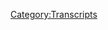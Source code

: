 {{DEFAULTSORT:
    #_TRANSCRIPT_0192:August 10, 2018
}}{{Transcript
    | title         = [[192: August 10, 2018]]
    | caption       = [https://knowledgefight.libsyn.com/knowledge-fight-august-10-2018 Listen to this episode on Libsyn]
    | episodeNumber = [[192: August 10, 2018|192]]
    | length        = 01:56:30
}}

{{MessageBox
    | header     = Warning: Bot Generated Content
    | text       = This transcript was automatically generated by transcription software and likely contains many mistakes and misattributions. Please check the audio for definitive quotes, attribution, and context.
    | image      = N3yvass4myg91.webp
    | imagewidth = 50px
    | id         = warning
}}

{{TranscriptBlock
    | name      = Unknown Speaker
    | timestamp = 00:00:00.000
    | text      = Andy in Kansas, you're on the air, thanks for holding.
}}

{{TranscriptBlock
    | name      = Unknown Speaker
    | timestamp = 00:00:04.400
    | text      = Hello Alex, I'm a first time caller, I'm a huge fan, I love your work.
}}

{{TranscriptBlock
    | name      = Unknown Speaker
    | timestamp = 00:00:07.500
    | text      = I love you.
}}

{{TranscriptBlock
    | name      = Unknown Speaker
    | timestamp = 00:00:08.000
    | text      = Hey everybody, welcome back to Knowledge Fight, I'm Dan.
}}

{{TranscriptBlock
    | name      = Unknown Speaker
    | timestamp = 00:00:10.000
    | text      = I'm Jordan.
}}

{{TranscriptBlock
    | name      = Unknown Speaker
    | timestamp = 00:00:10.500
    | text      = We're a couple dudes, like to sit around, drink novelty beverages, and talk a little bit about Alex Jones.
}}

{{TranscriptBlock
    | name      = Unknown Speaker
    | timestamp = 00:00:14.500
    | text      = Indeed we are, Dan.
}}

{{TranscriptBlock
    | name      = Unknown Speaker
    | timestamp = 00:00:16.000
    | text      = What up?
}}

{{TranscriptBlock
    | name      = Unknown Speaker
    | timestamp = 00:00:16.500
    | text      = Dan.
}}

{{TranscriptBlock
    | name      = Unknown Speaker
    | timestamp = 00:00:17.000
    | text      = What?
}}

{{TranscriptBlock
    | name      = Unknown Speaker
    | timestamp = 00:00:17.500
    | text      = Uh, where was the last vacation you took?
}}

{{TranscriptBlock
    | name      = Unknown Speaker
    | timestamp = 00:00:21.500
    | text      = Last vacation I took was last night, hanging out with you and your girlfriend, drinking Dom Perignon.
}}

{{TranscriptBlock
    | name      = Unknown Speaker
    | timestamp = 00:00:27.500
    | text      = It was weird.
}}

{{TranscriptBlock
    | name      = Unknown Speaker
    | timestamp = 00:00:28.500
    | text      = It was a vacation to luxury.
}}

{{TranscriptBlock
    | name      = Unknown Speaker
    | timestamp = 00:00:30.000
    | text      = It was, it was.
}}

{{TranscriptBlock
    | name      = Unknown Speaker
    | timestamp = 00:00:31.000
    | text      = If you will.
}}

{{TranscriptBlock
    | name      = Unknown Speaker
    | timestamp = 00:00:32.000
    | text      = Other than that, I don't know, do you count doing comedy on the road vacation?
}}

{{TranscriptBlock
    | name      = Unknown Speaker
    | timestamp = 00:00:35.000
    | text      = Um, sure.
}}

{{TranscriptBlock
    | name      = Unknown Speaker
    | timestamp = 00:00:36.000
    | text      = Then I guess, I don't know, the drop.
}}

{{TranscriptBlock
    | name      = Unknown Speaker
    | timestamp = 00:00:40.000
    | text      = In Indiana?
}}

{{TranscriptBlock
    | name      = Unknown Speaker
    | timestamp = 00:00:41.000
    | text      = Yeah.
}}

{{TranscriptBlock
    | name      = Unknown Speaker
    | timestamp = 00:00:42.000
    | text      = Alright, alright.
}}

{{TranscriptBlock
    | name      = Unknown Speaker
    | timestamp = 00:00:43.000
    | text      = That's, everybody loves vacationing in Indiana.
}}

{{TranscriptBlock
    | name      = Unknown Speaker
    | timestamp = 00:00:46.000
    | text      = South Bend, almost.
}}

{{TranscriptBlock
    | name      = Unknown Speaker
    | timestamp = 00:00:47.000
    | text      = You've seen so many tourism commercials for Indiana.
}}

{{TranscriptBlock
    | name      = Unknown Speaker
    | timestamp = 00:00:50.000
    | text      = Yeah, I went and did a weekend with the delightful Nick Rowley out there.
}}

{{TranscriptBlock
    | name      = Unknown Speaker
    | timestamp = 00:00:54.000
    | text      = Oh, that sounds fun.
}}

{{TranscriptBlock
    | name      = Unknown Speaker
    | timestamp = 00:00:55.000
    | text      = It was a super fun time.
}}

{{TranscriptBlock
    | name      = Unknown Speaker
    | timestamp = 00:00:56.000
    | text      = Cool.
}}

{{TranscriptBlock
    | name      = Unknown Speaker
    | timestamp = 00:00:57.000
    | text      = Do you know a lot about Alex Jones?
}}

{{TranscriptBlock
    | name      = Unknown Speaker
    | timestamp = 00:00:59.000
    | text      = I do.
}}

{{TranscriptBlock
    | name      = Unknown Speaker
    | timestamp = 00:01:00.000
    | text      = Would you say more so than most people in Indiana?
}}

{{TranscriptBlock
    | name      = Unknown Speaker
    | timestamp = 00:01:02.000
    | text      = Yes, it's my permanent vacation, studying Alex Jones.
}}

{{TranscriptBlock
    | name      = Unknown Speaker
    | timestamp = 00:01:06.000
    | text      = I'm not sure.
}}

{{TranscriptBlock
    | name      = Unknown Speaker
    | timestamp = 00:01:07.000
    | text      = That wasn't so great.
}}

{{TranscriptBlock
    | name      = Unknown Speaker
    | timestamp = 00:01:08.000
    | text      = And I know less about Alex Jones than a lot of people in Indiana, I assume.
}}

{{TranscriptBlock
    | name      = Unknown Speaker
    | timestamp = 00:01:13.000
    | text      = I would, I don't know, there's a lot of, actually, I went and did a, I was not on the show, but
}}

{{TranscriptBlock
    | name      = Unknown Speaker
    | timestamp = 00:01:19.000
    | text      = I went and hung out with a friend of the show, Marty DeRosa, in a show he did in the middle
}}

{{TranscriptBlock
    | name      = Unknown Speaker
    | timestamp = 00:01:24.000
    | text      = of nowhere in Indiana.
}}

{{TranscriptBlock
    | name      = Unknown Speaker
    | timestamp = 00:01:25.000
    | text      = Right.
}}

{{TranscriptBlock
    | name      = Unknown Speaker
    | timestamp = 00:01:26.000
    | text      = It was one of the few times I've ever seen an Info Wars shirt in the wild.
}}

{{TranscriptBlock
    | name      = Unknown Speaker
    | timestamp = 00:01:29.000
    | text      = Really?
}}

{{TranscriptBlock
    | name      = Unknown Speaker
    | timestamp = 00:01:30.000
    | text      = Yeah, and an Info Wars hat and a Hillary for Prisms shirt.
}}

{{TranscriptBlock
    | name      = Unknown Speaker
    | timestamp = 00:01:33.000
    | text      = Oh boy.
}}

{{TranscriptBlock
    | name      = Unknown Speaker
    | timestamp = 00:01:34.000
    | text      = And I almost fell out of my booth, my bar booth.
}}

{{TranscriptBlock
    | name      = Unknown Speaker
    | timestamp = 00:01:36.000
    | text      = Right.
}}

{{TranscriptBlock
    | name      = Unknown Speaker
    | timestamp = 00:01:37.000
    | text      = I was so taken aback by this weirdo.
}}

{{TranscriptBlock
    | name      = Unknown Speaker
    | timestamp = 00:01:40.000
    | text      = So I know less about Alex Jones than him?
}}

{{TranscriptBlock
    | name      = Unknown Speaker
    | timestamp = 00:01:42.000
    | text      = That's true.
}}

{{TranscriptBlock
    | name      = Unknown Speaker
    | timestamp = 00:01:43.000
    | text      = Or perhaps I know more about Alex Jones than him since he bought his merchandise.
}}

{{TranscriptBlock
    | name      = Unknown Speaker
    | timestamp = 00:01:47.000
    | text      = Yeah, he might have all the trappings of the mark.
}}

{{TranscriptBlock
    | name      = Unknown Speaker
    | timestamp = 00:01:51.000
    | text      = Wrong knowledge.
}}

{{TranscriptBlock
    | name      = Unknown Speaker
    | timestamp = 00:01:52.000
    | text      = Yeah.
}}

{{TranscriptBlock
    | name      = Unknown Speaker
    | timestamp = 00:01:53.000
    | text      = But someone who doesn't have the trappings of the mark is our new donor.
}}

{{TranscriptBlock
    | name      = Unknown Speaker
    | timestamp = 00:01:56.000
    | text      = Nice.
}}

{{TranscriptBlock
    | name      = Unknown Speaker
    | timestamp = 00:01:57.000
    | text      = Very excited to give a shout out to this person jumping on, coming on board.
}}

{{TranscriptBlock
    | name      = Unknown Speaker
    | timestamp = 00:02:00.000
    | text      = We appreciate it so much.
}}

{{TranscriptBlock
    | name      = Unknown Speaker
    | timestamp = 00:02:01.000
    | text      = Thank you.
}}

{{TranscriptBlock
    | name      = Unknown Speaker
    | timestamp = 00:02:02.000
    | text      = You are now policy wonk, Dr. Dylan.
}}

{{TranscriptBlock
    | name      = Unknown Speaker
    | timestamp = 00:02:04.000
    | text      = I'm a policy wonk.
}}

{{TranscriptBlock
    | name      = Unknown Speaker
    | timestamp = 00:02:05.000
    | text      = Thank you so much.
}}

{{TranscriptBlock
    | name      = Unknown Speaker
    | timestamp = 00:02:06.000
    | text      = Thank you very much, Dr. Dylan.
}}

{{TranscriptBlock
    | name      = Unknown Speaker
    | timestamp = 00:02:08.000
    | text      = It is lovely to have multiple people with advanced degrees follow our show.
}}

{{TranscriptBlock
    | name      = Unknown Speaker
    | timestamp = 00:02:13.000
    | text      = I'm not sure if this is an actual doctor or just the name that's been, he's chosen to
}}

{{TranscriptBlock
    | name      = Unknown Speaker
    | timestamp = 00:02:17.000
    | text      = take on.
}}

{{TranscriptBlock
    | name      = Unknown Speaker
    | timestamp = 00:02:18.000
    | text      = Dr. Dylan is a medical doctor.
}}

{{TranscriptBlock
    | name      = Unknown Speaker
    | timestamp = 00:02:20.000
    | text      = I believe he's a doctor.
}}

{{TranscriptBlock
    | name      = Unknown Speaker
    | timestamp = 00:02:21.000
    | text      = I believe that.
}}

{{TranscriptBlock
    | name      = Unknown Speaker
    | timestamp = 00:02:22.000
    | text      = I can only imagine that-
}}

{{TranscriptBlock
    | name      = Unknown Speaker
    | timestamp = 00:02:23.000
    | text      = He treated me for the rickets once.
}}

{{TranscriptBlock
    | name      = Unknown Speaker
    | timestamp = 00:02:25.000
    | text      = Getting the honorific title of policy wonk second only to medical doctor.
}}

{{TranscriptBlock
    | name      = Unknown Speaker
    | timestamp = 00:02:32.000
    | text      = To a medical degree.
}}

{{TranscriptBlock
    | name      = Unknown Speaker
    | timestamp = 00:02:33.000
    | text      = So, Jordan, today we got something very exciting in your lab.
}}

{{TranscriptBlock
    | name      = Unknown Speaker
    | timestamp = 00:02:36.000
    | text      = We got another package.
}}

{{TranscriptBlock
    | name      = Unknown Speaker
    | timestamp = 00:02:37.000
    | text      = We got a little something in the mail.
}}

{{TranscriptBlock
    | name      = Unknown Speaker
    | timestamp = 00:02:38.000
    | text      = I know actually that this one is from listener Catherine, who actually called in on our last
}}

{{TranscriptBlock
    | name      = Unknown Speaker
    | timestamp = 00:02:44.000
    | text      = episode.
}}

{{TranscriptBlock
    | name      = Unknown Speaker
    | timestamp = 00:02:45.000
    | text      = Oh, man.
}}

{{TranscriptBlock
    | name      = Unknown Speaker
    | timestamp = 00:02:46.000
    | text      = She is becoming an all-star apparently.
}}

{{TranscriptBlock
    | name      = Unknown Speaker
    | timestamp = 00:02:47.000
    | text      = This is going to just turn into the Catherine.
}}

{{TranscriptBlock
    | name      = Unknown Speaker
    | timestamp = 00:02:49.000
    | text      = Yeah, apparently.
}}

{{TranscriptBlock
    | name      = Unknown Speaker
    | timestamp = 00:02:50.000
    | text      = No, it's not.
}}

{{TranscriptBlock
    | name      = Unknown Speaker
    | timestamp = 00:02:51.000
    | text      = But very exciting.
}}

{{TranscriptBlock
    | name      = Unknown Speaker
    | timestamp = 00:02:52.000
    | text      = Here we go.
}}

{{TranscriptBlock
    | name      = Unknown Speaker
    | timestamp = 00:02:53.000
    | text      = What do we got here?
}}

{{TranscriptBlock
    | name      = Unknown Speaker
    | timestamp = 00:02:54.000
    | text      = What do we got here?
}}

{{TranscriptBlock
    | name      = Unknown Speaker
    | timestamp = 00:02:55.000
    | text      = Oh.
}}

{{TranscriptBlock
    | name      = Unknown Speaker
    | timestamp = 00:02:56.000
    | text      = A super fight, a game of absurd arguments.
}}

{{TranscriptBlock
    | name      = Unknown Speaker
    | timestamp = 00:02:59.000
    | text      = Ooh.
}}

{{TranscriptBlock
    | name      = Unknown Speaker
    | timestamp = 00:03:00.000
    | text      = Oh, no.
}}

{{TranscriptBlock
    | name      = Unknown Speaker
    | timestamp = 00:03:02.000
    | text      = That could be a very dangerous thing for us to engage in.
}}

{{TranscriptBlock
    | name      = Unknown Speaker
    | timestamp = 00:03:05.000
    | text      = Super fight is a game where you argue with your friends over ridiculous fights.
}}

{{TranscriptBlock
    | name      = Unknown Speaker
    | timestamp = 00:03:09.000
    | text      = That sounds like what we would do with or without a card game.
}}

{{TranscriptBlock
    | name      = Unknown Speaker
    | timestamp = 00:03:11.000
    | text      = Yeah, the game is very simple.
}}

{{TranscriptBlock
    | name      = Unknown Speaker
    | timestamp = 00:03:12.000
    | text      = It's fun for all levels and works for all kinds of players.
}}

{{TranscriptBlock
    | name      = Unknown Speaker
    | timestamp = 00:03:15.000
    | text      = Why are we running an ad for this?
}}

{{TranscriptBlock
    | name      = Unknown Speaker
    | timestamp = 00:03:17.000
    | text      = I don't know.
}}

{{TranscriptBlock
    | name      = Unknown Speaker
    | timestamp = 00:03:18.000
    | text      = I don't know.
}}

{{TranscriptBlock
    | name      = Unknown Speaker
    | timestamp = 00:03:19.000
    | text      = They deserve a plug because we just got a free copy of it.
}}

{{TranscriptBlock
    | name      = Unknown Speaker
    | timestamp = 00:03:20.000
    | text      = You are.
}}

{{TranscriptBlock
    | name      = Unknown Speaker
    | timestamp = 00:03:21.000
    | text      = Sure, sure.
}}

{{TranscriptBlock
    | name      = Unknown Speaker
    | timestamp = 00:03:22.000
    | text      = Here you go.
}}

{{TranscriptBlock
    | name      = Unknown Speaker
    | timestamp = 00:03:23.000
    | text      = This would have been nice for last night when we were drinking Dom Perignon at your house.
}}

{{TranscriptBlock
    | name      = Unknown Speaker
    | timestamp = 00:03:25.000
    | text      = Do you know what that was?
}}

{{TranscriptBlock
    | name      = Unknown Speaker
    | timestamp = 00:03:26.000
    | text      = Do you know what that is?
}}

{{TranscriptBlock
    | name      = Unknown Speaker
    | timestamp = 00:03:27.000
    | text      = That is the book by Chris Bekelder writ large.
}}

{{TranscriptBlock
    | name      = Unknown Speaker
    | timestamp = 00:03:31.000
    | text      = That's Bear versus Shark right there.
}}

{{TranscriptBlock
    | name      = Unknown Speaker
    | timestamp = 00:03:33.000
    | text      = Yeah, basically.
}}

{{TranscriptBlock
    | name      = Unknown Speaker
    | timestamp = 00:03:34.000
    | text      = Yeah.
}}

{{TranscriptBlock
    | name      = Unknown Speaker
    | timestamp = 00:03:35.000
    | text      = Bear versus Shark turned into a game.
}}

{{TranscriptBlock
    | name      = Unknown Speaker
    | timestamp = 00:03:36.000
    | text      = Yeah.
}}

{{TranscriptBlock
    | name      = Unknown Speaker
    | timestamp = 00:03:37.000
    | text      = Well, thank you so much, Catherine.
}}

{{TranscriptBlock
    | name      = Unknown Speaker
    | timestamp = 00:03:38.000
    | text      = That's very nice of you.
}}

{{TranscriptBlock
    | name      = Unknown Speaker
    | timestamp = 00:03:39.000
    | text      = We appreciate it.
}}

{{TranscriptBlock
    | name      = Unknown Speaker
    | timestamp = 00:03:40.000
    | text      = We will give this a test run the next time we're doing something, maybe after the show.
}}

{{TranscriptBlock
    | name      = Unknown Speaker
    | timestamp = 00:03:44.000
    | text      = Yeah, it's entirely possible.
}}

{{TranscriptBlock
    | name      = Unknown Speaker
    | timestamp = 00:03:45.000
    | text      = Or maybe we'll just start a branched off podcast now or I'll sit around.
}}

{{TranscriptBlock
    | name      = Unknown Speaker
    | timestamp = 00:03:49.000
    | text      = You don't have to be here.
}}

{{TranscriptBlock
    | name      = Unknown Speaker
    | timestamp = 00:03:50.000
    | text      = I'll sit around.
}}

{{TranscriptBlock
    | name      = Unknown Speaker
    | timestamp = 00:03:51.000
    | text      = People can call in and I'll have absurd arguments.
}}

{{TranscriptBlock
    | name      = Unknown Speaker
    | timestamp = 00:03:53.000
    | text      = I'll play that game with people.
}}

{{TranscriptBlock
    | name      = Unknown Speaker
    | timestamp = 00:03:55.000
    | text      = Who cares?
}}

{{TranscriptBlock
    | name      = Unknown Speaker
    | timestamp = 00:03:56.000
    | text      = I don't know.
}}

{{TranscriptBlock
    | name      = Unknown Speaker
    | timestamp = 00:03:57.000
    | text      = He will do that off air.
}}

{{TranscriptBlock
    | name      = Unknown Speaker
    | timestamp = 00:03:58.000
    | text      = He'll just convince you that you are recording and it's just really him being alone, just
}}

{{TranscriptBlock
    | name      = Unknown Speaker
    | timestamp = 00:04:03.000
    | text      = like, hey, anybody want to play some game?
}}

{{TranscriptBlock
    | name      = Unknown Speaker
    | timestamp = 00:04:07.000
    | text      = You want to play a game?
}}

{{TranscriptBlock
    | name      = Unknown Speaker
    | timestamp = 00:04:09.000
    | text      = But if you do call in, that is something you can do.
}}

{{TranscriptBlock
    | name      = Unknown Speaker
    | timestamp = 00:04:12.000
    | text      = You might end up on our voicemail.
}}

{{TranscriptBlock
    | name      = Unknown Speaker
    | timestamp = 00:04:14.000
    | text      = So, let's check the voicemail bag.
}}

{{TranscriptBlock
    | name      = Unknown Speaker
    | timestamp = 00:04:15.000
    | text      = Here we go.
}}

{{TranscriptBlock
    | name      = Unknown Speaker
    | timestamp = 00:04:16.000
    | text      = We got segments now, son.
}}

{{TranscriptBlock
    | name      = Unknown Speaker
    | timestamp = 00:04:17.000
    | text      = Too many bits up top.
}}

{{TranscriptBlock
    | name      = Unknown Speaker
    | timestamp = 00:04:20.000
    | text      = Yeah.
}}

{{TranscriptBlock
    | name      = Unknown Speaker
    | timestamp = 00:04:21.000
    | text      = But we did get another call.
}}

{{TranscriptBlock
    | name      = Unknown Speaker
    | timestamp = 00:04:22.000
    | text      = I'm very excited to hear this little bit of information from a listener.
}}

{{TranscriptBlock
    | name      = Unknown Speaker
    | timestamp = 00:04:26.000
    | text      = Hello, Dan and Jordan.
}}

{{TranscriptBlock
    | name      = Unknown Speaker
    | timestamp = 00:04:28.000
    | text      = This is Andrew from Redding, California.
}}

{{TranscriptBlock
    | name      = Unknown Speaker
    | timestamp = 00:04:31.000
    | text      = You may not know, but 530 represents many cities and Redding is about an hour north
}}

{{TranscriptBlock
    | name      = Unknown Speaker
    | timestamp = 00:04:38.000
    | text      = of Chico.
}}

{{TranscriptBlock
    | name      = Unknown Speaker
    | timestamp = 00:04:39.000
    | text      = So, if you come all the way to Chico to do a live show, I expect to see you in Redding.
}}

{{TranscriptBlock
    | name      = Unknown Speaker
    | timestamp = 00:04:46.000
    | text      = And also, I just wanted to say, I love you.
}}

{{TranscriptBlock
    | name      = Unknown Speaker
    | timestamp = 00:04:50.000
    | text      = Oh, Andy in Kansas.
}}

{{TranscriptBlock
    | name      = Unknown Speaker
    | timestamp = 00:04:54.000
    | text      = What a fun thing this is turning into now where we're being bullied into a tour of small
}}

{{TranscriptBlock
    | name      = Unknown Speaker
    | timestamp = 00:05:00.000
    | text      = town, California.
}}

{{TranscriptBlock
    | name      = Unknown Speaker
    | timestamp = 00:05:01.000
    | text      = Why not?
}}

{{TranscriptBlock
    | name      = Unknown Speaker
    | timestamp = 00:05:02.000
    | text      = Hey, I mean, Chico has like 80,000 people in it.
}}

{{TranscriptBlock
    | name      = Unknown Speaker
    | timestamp = 00:05:07.000
    | text      = I looked that up last night.
}}

{{TranscriptBlock
    | name      = Unknown Speaker
    | timestamp = 00:05:09.000
    | text      = Shut up.
}}

{{TranscriptBlock
    | name      = Unknown Speaker
    | timestamp = 00:05:10.000
    | text      = I wanted it to come off as though I knew a random population.
}}

{{TranscriptBlock
    | name      = Unknown Speaker
    | timestamp = 00:05:13.000
    | text      = Yeah, I just know populations.
}}

{{TranscriptBlock
    | name      = Unknown Speaker
    | timestamp = 00:05:15.000
    | text      = No big deal.
}}

{{TranscriptBlock
    | name      = Unknown Speaker
    | timestamp = 00:05:16.000
    | text      = Redding has, you know, 140,000.
}}

{{TranscriptBlock
    | name      = Unknown Speaker
    | timestamp = 00:05:20.000
    | text      = I made that up.
}}

{{TranscriptBlock
    | name      = Unknown Speaker
    | timestamp = 00:05:21.000
    | text      = And I like the idea that this is going to become sort of a thing that people are going
}}

{{TranscriptBlock
    | name      = Unknown Speaker
    | timestamp = 00:05:26.000
    | text      = to insist we do.
}}

{{TranscriptBlock
    | name      = Unknown Speaker
    | timestamp = 00:05:27.000
    | text      = And make no mistake about it, we're not.
}}

{{TranscriptBlock
    | name      = Unknown Speaker
    | timestamp = 00:05:29.000
    | text      = No, it's not going to happen.
}}

{{TranscriptBlock
    | name      = Unknown Speaker
    | timestamp = 00:05:31.000
    | text      = Please, please keep threatening us to.
}}

{{TranscriptBlock
    | name      = Unknown Speaker
    | timestamp = 00:05:33.000
    | text      = We would love to.
}}

{{TranscriptBlock
    | name      = Unknown Speaker
    | timestamp = 00:05:34.000
    | text      = We would love to.
}}

{{TranscriptBlock
    | name      = Unknown Speaker
    | timestamp = 00:05:35.000
    | text      = And we appreciate your threats.
}}

{{TranscriptBlock
    | name      = Unknown Speaker
    | timestamp = 00:05:36.000
    | text      = Logistics are tough.
}}

{{TranscriptBlock
    | name      = Unknown Speaker
    | timestamp = 00:05:37.000
    | text      = Exactly.
}}

{{TranscriptBlock
    | name      = Unknown Speaker
    | timestamp = 00:05:38.000
    | text      = But thank you for the call.
}}

{{TranscriptBlock
    | name      = Unknown Speaker
    | timestamp = 00:05:39.000
    | text      = We appreciate it.
}}

{{TranscriptBlock
    | name      = Unknown Speaker
    | timestamp = 00:05:40.000
    | text      = If you'd like to reach us, you can do so by calling 1530 Neon Nip.
}}

{{TranscriptBlock
    | name      = Unknown Speaker
    | timestamp = 00:05:45.000
    | text      = Just one.
}}

{{TranscriptBlock
    | name      = Unknown Speaker
    | timestamp = 00:05:46.000
    | text      = Just one nip.
}}

{{TranscriptBlock
    | name      = Unknown Speaker
    | timestamp = 00:05:47.000
    | text      = The other one died tragically in a phone call accident.
}}

{{TranscriptBlock
    | name      = Unknown Speaker
    | timestamp = 00:05:50.000
    | text      = Yes, indeed.
}}

{{TranscriptBlock
    | name      = Unknown Speaker
    | timestamp = 00:05:51.000
    | text      = You can reach our voicemail.
}}

{{TranscriptBlock
    | name      = Unknown Speaker
    | timestamp = 00:05:52.000
    | text      = And I don't know if I start playing the Super Fight game on the phone, you can play that
}}

{{TranscriptBlock
    | name      = Unknown Speaker
    | timestamp = 00:05:56.000
    | text      = with me on it.
}}

{{TranscriptBlock
    | name      = Unknown Speaker
    | timestamp = 00:05:57.000
    | text      = And apparently, if you're from the 530 zip code, you're the only ones whose voicemails
}}

{{TranscriptBlock
    | name      = Unknown Speaker
    | timestamp = 00:06:03.000
    | text      = are going to get played on the show.
}}

{{TranscriptBlock
    | name      = Unknown Speaker
    | timestamp = 00:06:04.000
    | text      = For now.
}}

{{TranscriptBlock
    | name      = Unknown Speaker
    | timestamp = 00:06:05.000
    | text      = Yeah.
}}

{{TranscriptBlock
    | name      = Unknown Speaker
    | timestamp = 00:06:06.000
    | text      = Because that bit is strong.
}}

{{TranscriptBlock
    | name      = Unknown Speaker
    | timestamp = 00:06:08.000
    | text      = So, Jordan, today, what we've got in front of us is a current episode.
}}

{{TranscriptBlock
    | name      = Unknown Speaker
    | timestamp = 00:06:15.000
    | text      = All right.
}}

{{TranscriptBlock
    | name      = Unknown Speaker
    | timestamp = 00:06:16.000
    | text      = Generally, we'd like to start.
}}

{{TranscriptBlock
    | name      = Unknown Speaker
    | timestamp = 00:06:18.000
    | text      = How's he doing?
}}

{{TranscriptBlock
    | name      = Unknown Speaker
    | timestamp = 00:06:19.000
    | text      = Is he okay?
}}

{{TranscriptBlock
    | name      = Unknown Speaker
    | timestamp = 00:06:20.000
    | text      = Has anybody, like, has a therapist called on air yet?
}}

{{TranscriptBlock
    | name      = Unknown Speaker
    | timestamp = 00:06:23.000
    | text      = 7170.
}}

{{TranscriptBlock
    | name      = Unknown Speaker
    | timestamp = 00:06:24.000
    | text      = Yeah, yeah.
}}

{{TranscriptBlock
    | name      = Unknown Speaker
    | timestamp = 00:06:25.000
    | text      = 8150.
}}

{{TranscriptBlock
    | name      = Unknown Speaker
    | timestamp = 00:06:26.000
    | text      = 86 on the 86.
}}

{{TranscriptBlock
    | name      = Unknown Speaker
    | timestamp = 00:06:27.000
    | text      = 2112, Jim?
}}

{{TranscriptBlock
    | name      = Unknown Speaker
    | timestamp = 00:06:28.000
    | text      = 86, 86.
}}

{{TranscriptBlock
    | name      = Unknown Speaker
    | timestamp = 00:06:29.000
    | text      = Yeah, yeah.
}}

{{TranscriptBlock
    | name      = Unknown Speaker
    | timestamp = 00:06:30.000
    | text      = 9-11.
}}

{{TranscriptBlock
    | name      = Unknown Speaker
    | timestamp = 00:06:31.000
    | text      = Yeah.
}}

{{TranscriptBlock
    | name      = Unknown Speaker
    | timestamp = 00:06:32.000
    | text      = No, he's still left to his own devices.
}}

{{TranscriptBlock
    | name      = Unknown Speaker
    | timestamp = 00:06:37.000
    | text      = So, I would generally like to start the week out with the 2009 episode, but if I'm being
}}

{{TranscriptBlock
    | name      = Unknown Speaker
    | timestamp = 00:06:41.000
    | text      = perfectly honest, I'm making progress through those episodes, listening to them, getting
}}

{{TranscriptBlock
    | name      = Unknown Speaker
    | timestamp = 00:06:45.000
    | text      = through it, and he's in a bit of a boring state.
}}

{{TranscriptBlock
    | name      = Unknown Speaker
    | timestamp = 00:06:48.000
    | text      = So, if I were to come to you with the information that I have from the next few days in 2009,
}}

{{TranscriptBlock
    | name      = Unknown Speaker
    | timestamp = 00:06:53.000
    | text      = we'd have kind of a dry, blah, episode.
}}

{{TranscriptBlock
    | name      = Unknown Speaker
    | timestamp = 00:06:56.000
    | text      = And on top of that, I think that right now, we're in a situation where I think everybody
}}

{{TranscriptBlock
    | name      = Unknown Speaker
    | timestamp = 00:07:00.000
    | text      = wants to know what the fuck's going on with him.
}}

{{TranscriptBlock
    | name      = Unknown Speaker
    | timestamp = 00:07:02.000
    | text      = Absolutely.
}}

{{TranscriptBlock
    | name      = Unknown Speaker
    | timestamp = 00:07:03.000
    | text      = And I'll tell you what's going on with him.
}}

{{TranscriptBlock
    | name      = Unknown Speaker
    | timestamp = 00:07:04.000
    | text      = Chinese.
}}

{{TranscriptBlock
    | name      = Unknown Speaker
    | timestamp = 00:07:05.000
    | text      = Not a whole lot.
}}

{{TranscriptBlock
    | name      = Unknown Speaker
    | timestamp = 00:07:06.000
    | text      = For a guy who has been kicked off of everything, more or less, and now is just spinning his
}}

{{TranscriptBlock
    | name      = Unknown Speaker
    | timestamp = 00:07:14.000
    | text      = wheels in this weird state that he's found himself in, it's a bad show.
}}

{{TranscriptBlock
    | name      = Unknown Speaker
    | timestamp = 00:07:22.000
    | text      = He's reeling.
}}

{{TranscriptBlock
    | name      = Unknown Speaker
    | timestamp = 00:07:23.000
    | text      = I don't think so.
}}

{{TranscriptBlock
    | name      = Unknown Speaker
    | timestamp = 00:07:24.000
    | text      = He's just saying the same shit over and over again.
}}

{{TranscriptBlock
    | name      = Unknown Speaker
    | timestamp = 00:07:27.000
    | text      = It's profoundly boring.
}}

{{TranscriptBlock
    | name      = Unknown Speaker
    | timestamp = 00:07:28.000
    | text      = I mean, you nailed it already.
}}

{{TranscriptBlock
    | name      = Unknown Speaker
    | timestamp = 00:07:30.000
    | text      = He's just blaming China, which I mean, he was already doing that before for years.
}}

{{TranscriptBlock
    | name      = Unknown Speaker
    | timestamp = 00:07:34.000
    | text      = Right.
}}

{{TranscriptBlock
    | name      = Unknown Speaker
    | timestamp = 00:07:35.000
    | text      = He's not doing anything new.
}}

{{TranscriptBlock
    | name      = Unknown Speaker
    | timestamp = 00:07:36.000
    | text      = He's not evolving the narrative at all.
}}

{{TranscriptBlock
    | name      = Unknown Speaker
    | timestamp = 00:07:38.000
    | text      = It's all very, very boring.
}}

{{TranscriptBlock
    | name      = Unknown Speaker
    | timestamp = 00:07:39.000
    | text      = Hmm.
}}

{{TranscriptBlock
    | name      = Unknown Speaker
    | timestamp = 00:07:40.000
    | text      = So, I listen to...
}}

{{TranscriptBlock
    | name      = Unknown Speaker
    | timestamp = 00:07:41.000
    | text      = He's phoning it in.
}}

{{TranscriptBlock
    | name      = Unknown Speaker
    | timestamp = 00:07:42.000
    | text      = Yeah, more or less.
}}

{{TranscriptBlock
    | name      = Unknown Speaker
    | timestamp = 00:07:43.000
    | text      = I think he's just waiting for like...
}}

{{TranscriptBlock
    | name      = Unknown Speaker
    | timestamp = 00:07:45.000
    | text      = The guillotine?
}}

{{TranscriptBlock
    | name      = Unknown Speaker
    | timestamp = 00:07:46.000
    | text      = Yeah, yeah.
}}

{{TranscriptBlock
    | name      = Unknown Speaker
    | timestamp = 00:07:47.000
    | text      = And then he can pretend it's a noble death or something like that.
}}

{{TranscriptBlock
    | name      = Unknown Speaker
    | timestamp = 00:07:50.000
    | text      = Yeah.
}}

{{TranscriptBlock
    | name      = Unknown Speaker
    | timestamp = 00:07:51.000
    | text      = The political guillotine.
}}

{{TranscriptBlock
    | name      = Unknown Speaker
    | timestamp = 00:07:52.000
    | text      = Right, right.
}}

{{TranscriptBlock
    | name      = Unknown Speaker
    | timestamp = 00:07:53.000
    | text      = Because if Twitter goes, then he's in deep, deep trouble.
}}

{{TranscriptBlock
    | name      = Unknown Speaker
    | timestamp = 00:07:55.000
    | text      = I don't know.
}}

{{TranscriptBlock
    | name      = Unknown Speaker
    | timestamp = 00:07:56.000
    | text      = I read that they're sticking by him pretty hard for no reason anyone can say, considering
}}

{{TranscriptBlock
    | name      = Unknown Speaker
    | timestamp = 00:08:02.000
    | text      = that...
}}

{{TranscriptBlock
    | name      = Unknown Speaker
    | timestamp = 00:08:03.000
    | text      = No reason anyone could even think of.
}}

{{TranscriptBlock
    | name      = Unknown Speaker
    | timestamp = 00:08:04.500
    | text      = No.
}}

{{TranscriptBlock
    | name      = Unknown Speaker
    | timestamp = 00:08:05.500
    | text      = And they even admitted that whenever they said he didn't violate their terms and conditions,
}}

{{TranscriptBlock
    | name      = Unknown Speaker
    | timestamp = 00:08:11.399
    | text      = then people brought up all those tweets and they're like, okay, so yeah, he did, but we're
}}

{{TranscriptBlock
    | name      = Unknown Speaker
    | timestamp = 00:08:15.000
    | text      = still not going to kick him off.
}}

{{TranscriptBlock
    | name      = Unknown Speaker
    | timestamp = 00:08:16.500
    | text      = Right.
}}

{{TranscriptBlock
    | name      = Unknown Speaker
    | timestamp = 00:08:17.500
    | text      = Actually, Alex has a theory about why he hasn't been kicked off Twitter, which we'll get to
}}

{{TranscriptBlock
    | name      = Unknown Speaker
    | timestamp = 00:08:19.399
    | text      = in a little bit.
}}

{{TranscriptBlock
    | name      = Unknown Speaker
    | timestamp = 00:08:20.519
    | text      = But if he doesn't stay on Twitter, then Periscope is gone.
}}

{{TranscriptBlock
    | name      = Unknown Speaker
    | timestamp = 00:08:27.040
    | text      = And that's going to be a huge amount of his ability to live stream things on the internet.
}}

{{TranscriptBlock
    | name      = Unknown Speaker
    | timestamp = 00:08:31.639
    | text      = There are other options.
}}

{{TranscriptBlock
    | name      = Unknown Speaker
    | timestamp = 00:08:32.759
    | text      = There's like all those other right wing or even just lesser things.
}}

{{TranscriptBlock
    | name      = Unknown Speaker
    | timestamp = 00:08:38.039
    | text      = I don't mean lesser, but there's less people who watch like Daily Motion or something like
}}

{{TranscriptBlock
    | name      = Unknown Speaker
    | timestamp = 00:08:43.679
    | text      = that.
}}

{{TranscriptBlock
    | name      = Unknown Speaker
    | timestamp = 00:08:44.679
    | text      = But there are those secondary video streaming services and he could do any of those things.
}}

{{TranscriptBlock
    | name      = Unknown Speaker
    | timestamp = 00:08:48.840
    | text      = Has he been kicked off Google Plus yet?
}}

{{TranscriptBlock
    | name      = Unknown Speaker
    | timestamp = 00:08:50.519
    | text      = I don't know.
}}

{{TranscriptBlock
    | name      = Unknown Speaker
    | timestamp = 00:08:51.879
    | text      = No one knows what's going on in Google Plus.
}}

{{TranscriptBlock
    | name      = Unknown Speaker
    | timestamp = 00:08:54.080
    | text      = He could stream on LinkedIn.
}}

{{TranscriptBlock
    | name      = Unknown Speaker
    | timestamp = 00:08:55.799
    | text      = He could stream on LinkedIn.
}}

{{TranscriptBlock
    | name      = Unknown Speaker
    | timestamp = 00:08:57.279
    | text      = Sure.
}}

{{TranscriptBlock
    | name      = Unknown Speaker
    | timestamp = 00:08:58.279
    | text      = Can you?
}}

{{TranscriptBlock
    | name      = Unknown Speaker
    | timestamp = 00:08:59.279
    | text      = I don't know.
}}

{{TranscriptBlock
    | name      = Unknown Speaker
    | timestamp = 00:09:00.279
    | text      = I've never been on it.
}}

{{TranscriptBlock
    | name      = Unknown Speaker
    | timestamp = 00:09:01.279
    | text      = Me neither.
}}

{{TranscriptBlock
    | name      = Unknown Speaker
    | timestamp = 00:09:02.279
    | text      = But he's you'd think that he should be a little bit more like.
}}

{{TranscriptBlock
    | name      = Unknown Speaker
    | timestamp = 00:09:07.759
    | text      = Fired up.
}}

{{TranscriptBlock
    | name      = Unknown Speaker
    | timestamp = 00:09:08.759
    | text      = Yeah, absolutely.
}}

{{TranscriptBlock
    | name      = Unknown Speaker
    | timestamp = 00:09:09.759
    | text      = But this is rallying the troops.
}}

{{TranscriptBlock
    | name      = Unknown Speaker
    | timestamp = 00:09:11.700
    | text      = He's not.
}}

{{TranscriptBlock
    | name      = Unknown Speaker
    | timestamp = 00:09:12.700
    | text      = And I'll say that I listened to the August 9th episode and it was incredibly boring and
}}

{{TranscriptBlock
    | name      = Unknown Speaker
    | timestamp = 00:09:18.120
    | text      = I wouldn't be going over it except for things like this that he says, but they want to arrest
}}

{{TranscriptBlock
    | name      = Unknown Speaker
    | timestamp = 00:09:23.399
    | text      = the former mayor of London, who's a liberal, because he said there's people's burkas everywhere.
}}

{{TranscriptBlock
    | name      = Unknown Speaker
    | timestamp = 00:09:27.399
    | text      = That's not good in the Western society.
}}

{{TranscriptBlock
    | name      = Unknown Speaker
    | timestamp = 00:09:28.980
    | text      = Where are the feminists?
}}

{{TranscriptBlock
    | name      = Unknown Speaker
    | timestamp = 00:09:30.200
    | text      = They're looking at arresting him.
}}

{{TranscriptBlock
    | name      = Unknown Speaker
    | timestamp = 00:09:32.639
    | text      = I have the articles.
}}

{{TranscriptBlock
    | name      = Unknown Speaker
    | timestamp = 00:09:34.960
    | text      = At this point, Alex pulls up an article about how they aren't going to arrest Boris Johnson
}}

{{TranscriptBlock
    | name      = Unknown Speaker
    | timestamp = 00:09:39.840
    | text      = for his anti-Muslim comments.
}}

{{TranscriptBlock
    | name      = Unknown Speaker
    | timestamp = 00:09:41.879
    | text      = All right.
}}

{{TranscriptBlock
    | name      = Unknown Speaker
    | timestamp = 00:09:42.879
    | text      = So then he has to scramble.
}}

{{TranscriptBlock
    | name      = Unknown Speaker
    | timestamp = 00:09:49.039
    | text      = First they were saying it was a criminal offense.
}}

{{TranscriptBlock
    | name      = Unknown Speaker
    | timestamp = 00:09:50.480
    | text      = Another saying it isn't.
}}

{{TranscriptBlock
    | name      = Unknown Speaker
    | timestamp = 00:09:51.480
    | text      = This is their intimidation.
}}

{{TranscriptBlock
    | name      = Unknown Speaker
    | timestamp = 00:09:52.480
    | text      = I was in a cheesecake factory and women came in in the beekeeper suits.
}}

{{TranscriptBlock
    | name      = Unknown Speaker
    | timestamp = 00:09:57.200
    | text      = Scared the hell out of me.
}}

{{TranscriptBlock
    | name      = Unknown Speaker
    | timestamp = 00:09:58.200
    | text      = I had three daughters.
}}

{{TranscriptBlock
    | name      = Unknown Speaker
    | timestamp = 00:09:59.200
    | text      = They're over there with me.
}}

{{TranscriptBlock
    | name      = Unknown Speaker
    | timestamp = 00:10:00.200
    | text      = They're like, Dad, what's that woman was getting food and eating under a deal.
}}

{{TranscriptBlock
    | name      = Unknown Speaker
    | timestamp = 00:10:04.679
    | text      = She's a slave under Sharia.
}}

{{TranscriptBlock
    | name      = Unknown Speaker
    | timestamp = 00:10:06.879
    | text      = So now we can add all the weights.
}}

{{TranscriptBlock
    | name      = Unknown Speaker
    | timestamp = 00:10:09.840
    | text      = What did he?
}}

{{TranscriptBlock
    | name      = Unknown Speaker
    | timestamp = 00:10:10.840
    | text      = I did not know what he was talking about until the later contact.
}}

{{TranscriptBlock
    | name      = Unknown Speaker
    | timestamp = 00:10:15.159
    | text      = I didn't know that.
}}

{{TranscriptBlock
    | name      = Unknown Speaker
    | timestamp = 00:10:16.159
    | text      = Yeah.
}}

{{TranscriptBlock
    | name      = Unknown Speaker
    | timestamp = 00:10:17.159
    | text      = That's one of his really insulting things that he said.
}}

{{TranscriptBlock
    | name      = Unknown Speaker
    | timestamp = 00:10:18.679
    | text      = That's pretty insulting.
}}

{{TranscriptBlock
    | name      = Unknown Speaker
    | timestamp = 00:10:19.679
    | text      = Yeah.
}}

{{TranscriptBlock
    | name      = Unknown Speaker
    | timestamp = 00:10:20.679
    | text      = Pretty crazy.
}}

{{TranscriptBlock
    | name      = Unknown Speaker
    | timestamp = 00:10:21.679
    | text      = But also now we can add cheesecake factory to the pool supply shop at the place where
}}

{{TranscriptBlock
    | name      = Unknown Speaker
    | timestamp = 00:10:24.840
    | text      = Alex does not think Muslim women belong.
}}

{{TranscriptBlock
    | name      = Unknown Speaker
    | timestamp = 00:10:27.799
    | text      = That scares to see them there in any way.
}}

{{TranscriptBlock
    | name      = Unknown Speaker
    | timestamp = 00:10:32.159
    | text      = That's pathetic.
}}

{{TranscriptBlock
    | name      = Unknown Speaker
    | timestamp = 00:10:33.159
    | text      = All I hear there is like, that's you, dude.
}}

{{TranscriptBlock
    | name      = Unknown Speaker
    | timestamp = 00:10:37.080
    | text      = That's so weird.
}}

{{TranscriptBlock
    | name      = Unknown Speaker
    | timestamp = 00:10:38.080
    | text      = In his defense, I do think a lot of people view the cheesecake factory as the last great
}}

{{TranscriptBlock
    | name      = Unknown Speaker
    | timestamp = 00:10:42.120
    | text      = white bastion.
}}

{{TranscriptBlock
    | name      = Unknown Speaker
    | timestamp = 00:10:43.120
    | text      = The bastion of freedom.
}}

{{TranscriptBlock
    | name      = Unknown Speaker
    | timestamp = 00:10:44.120
    | text      = Exactly.
}}

{{TranscriptBlock
    | name      = Unknown Speaker
    | timestamp = 00:10:45.120
    | text      = I don't disagree.
}}

{{TranscriptBlock
    | name      = Unknown Speaker
    | timestamp = 00:10:46.120
    | text      = For white people specifically.
}}

{{TranscriptBlock
    | name      = Unknown Speaker
    | timestamp = 00:10:47.120
    | text      = Yeah.
}}

{{TranscriptBlock
    | name      = Unknown Speaker
    | timestamp = 00:10:48.120
    | text      = Yeah.
}}

{{TranscriptBlock
    | name      = Unknown Speaker
    | timestamp = 00:10:49.120
    | text      = Yeah.
}}

{{TranscriptBlock
    | name      = Unknown Speaker
    | timestamp = 00:10:50.120
    | text      = Nobody else can tolerate that sort of bullshit.
}}

{{TranscriptBlock
    | name      = Unknown Speaker
    | timestamp = 00:10:51.120
    | text      = No.
}}

{{TranscriptBlock
    | name      = Unknown Speaker
    | timestamp = 00:10:52.120
    | text      = It's terrible.
}}

{{TranscriptBlock
    | name      = Unknown Speaker
    | timestamp = 00:10:53.120
    | text      = I will say that I live in a neighborhood in Chicago that has a pretty diverse population
}}

{{TranscriptBlock
    | name      = Unknown Speaker
    | timestamp = 00:10:56.720
    | text      = and there are a lot of people who walk around in hijabs or even burkas.
}}

{{TranscriptBlock
    | name      = Unknown Speaker
    | timestamp = 00:11:01.159
    | text      = And I don't think, I don't have a second thought about it.
}}

{{TranscriptBlock
    | name      = Unknown Speaker
    | timestamp = 00:11:04.720
    | text      = Yeah.
}}

{{TranscriptBlock
    | name      = Unknown Speaker
    | timestamp = 00:11:05.720
    | text      = I walk by and I give the head nod that I give to everybody that I walk past in my social
}}

{{TranscriptBlock
    | name      = Unknown Speaker
    | timestamp = 00:11:12.360
    | text      = life.
}}

{{TranscriptBlock
    | name      = Unknown Speaker
    | timestamp = 00:11:13.360
    | text      = I can't imagine what, well actually I can.
}}

{{TranscriptBlock
    | name      = Unknown Speaker
    | timestamp = 00:11:16.399
    | text      = It's just bigotry.
}}

{{TranscriptBlock
    | name      = Unknown Speaker
    | timestamp = 00:11:17.399
    | text      = But other than that, I can't imagine a rational reason to be like, I'm scared to see these
}}

{{TranscriptBlock
    | name      = Unknown Speaker
    | timestamp = 00:11:22.320
    | text      = people in public.
}}

{{TranscriptBlock
    | name      = Unknown Speaker
    | timestamp = 00:11:26.519
    | text      = Boycotting the fabric industry because they're using more fabric than me.
}}

{{TranscriptBlock
    | name      = Unknown Speaker
    | timestamp = 00:11:33.879
    | text      = The Middle East has had the textile market corner for centuries.
}}

{{TranscriptBlock
    | name      = Unknown Speaker
    | timestamp = 00:11:37.600
    | text      = For too long.
}}

{{TranscriptBlock
    | name      = Unknown Speaker
    | timestamp = 00:11:38.679
    | text      = That's where the whole burka thing started.
}}

{{TranscriptBlock
    | name      = Unknown Speaker
    | timestamp = 00:11:40.159
    | text      = They were just like, we have so much fabric.
}}

{{TranscriptBlock
    | name      = Unknown Speaker
    | timestamp = 00:11:42.720
    | text      = Excessive amounts of fabric.
}}

{{TranscriptBlock
    | name      = Unknown Speaker
    | timestamp = 00:11:45.559
    | text      = So the issue that it comes down to, and actually I found this awesome article on Vox that I'll
}}

{{TranscriptBlock
    | name      = Unknown Speaker
    | timestamp = 00:11:51.440
    | text      = get to a little bit of what, there's a great response to this.
}}

{{TranscriptBlock
    | name      = Unknown Speaker
    | timestamp = 00:11:56.100
    | text      = But Boris Johnson was talking about Muslims wearing coverings.
}}

{{TranscriptBlock
    | name      = Unknown Speaker
    | timestamp = 00:12:00.399
    | text      = Yeah, yeah, yeah.
}}

{{TranscriptBlock
    | name      = Unknown Speaker
    | timestamp = 00:12:01.720
    | text      = He said some racist things and then he refused to take them back.
}}

{{TranscriptBlock
    | name      = Unknown Speaker
    | timestamp = 00:12:04.360
    | text      = Well, because there's that whole attempting to ban burkas, what have you.
}}

{{TranscriptBlock
    | name      = Unknown Speaker
    | timestamp = 00:12:08.559
    | text      = And his comment was, quote, if you say that it's weird and bullying to expect women to
}}

{{TranscriptBlock
    | name      = Unknown Speaker
    | timestamp = 00:12:12.960
    | text      = cover their faces, then I totally agree.
}}

{{TranscriptBlock
    | name      = Unknown Speaker
    | timestamp = 00:12:15.200
    | text      = I would go further and say that it's absolutely ridiculous that people should choose to go
}}

{{TranscriptBlock
    | name      = Unknown Speaker
    | timestamp = 00:12:18.559
    | text      = around looking like letterboxes.
}}

{{TranscriptBlock
    | name      = Unknown Speaker
    | timestamp = 00:12:20.759
    | text      = He also said that if, quote, a female student turned up at school or at a university lecture
}}

{{TranscriptBlock
    | name      = Unknown Speaker
    | timestamp = 00:12:24.360
    | text      = looking like a bank robber, he would ask her to remove her face covering in order to speak
}}

{{TranscriptBlock
    | name      = Unknown Speaker
    | timestamp = 00:12:29.879
    | text      = to him.
}}

{{TranscriptBlock
    | name      = Unknown Speaker
    | timestamp = 00:12:30.879
    | text      = He added that humans, quote, must be able to see each other's faces.
}}

{{TranscriptBlock
    | name      = Unknown Speaker
    | timestamp = 00:12:34.320
    | text      = So people came to his aid somewhat, people on his side, because this one guy, Ian Martin,
}}

{{TranscriptBlock
    | name      = Unknown Speaker
    | timestamp = 00:12:40.759
    | text      = he commented that, quote, he tweeted this out, many reasons to dislike the burka, but
}}

{{TranscriptBlock
    | name      = Unknown Speaker
    | timestamp = 00:12:48.299
    | text      = disrespect of the deaf who often need to see faces to follow communication always high
}}

{{TranscriptBlock
    | name      = Unknown Speaker
    | timestamp = 00:12:53.179
    | text      = on the list.
}}

{{TranscriptBlock
    | name      = Unknown Speaker
    | timestamp = 00:12:54.179
    | text      = Wow.
}}

{{TranscriptBlock
    | name      = Unknown Speaker
    | timestamp = 00:12:55.179
    | text      = So that is a take in that is a hot fucking take.
}}

{{TranscriptBlock
    | name      = Unknown Speaker
    | timestamp = 00:13:00.159
    | text      = Whoa.
}}

{{TranscriptBlock
    | name      = Unknown Speaker
    | timestamp = 00:13:01.159
    | text      = In response.
}}

{{TranscriptBlock
    | name      = Unknown Speaker
    | timestamp = 00:13:02.159
    | text      = Do you know why we have to ban burkas because the deaf can't read your lips, assholes.
}}

{{TranscriptBlock
    | name      = Unknown Speaker
    | timestamp = 00:13:08.360
    | text      = Some good responses to this people just clowning on him after that on Twitter.
}}

{{TranscriptBlock
    | name      = Unknown Speaker
    | timestamp = 00:13:12.720
    | text      = This one person wrote as a deaf person, I kindly ask you not to speak for me.
}}

{{TranscriptBlock
    | name      = Unknown Speaker
    | timestamp = 00:13:15.960
    | text      = I do not find it disrespectful and encourage those to wear and be able to wear whatever
}}

{{TranscriptBlock
    | name      = Unknown Speaker
    | timestamp = 00:13:19.879
    | text      = they want to choose.
}}

{{TranscriptBlock
    | name      = Unknown Speaker
    | timestamp = 00:13:21.179
    | text      = It's their face and their right to cover it.
}}

{{TranscriptBlock
    | name      = Unknown Speaker
    | timestamp = 00:13:23.240
    | text      = It's weird how she ended that with also, I don't even like those people, which is like,
}}

{{TranscriptBlock
    | name      = Unknown Speaker
    | timestamp = 00:13:28.399
    | text      = wait, I like where you're I don't know which team I'm on here.
}}

{{TranscriptBlock
    | name      = Unknown Speaker
    | timestamp = 00:13:31.960
    | text      = Josh Underscore Salisbury came in with, you know who else covers their face and make it
}}

{{TranscriptBlock
    | name      = Unknown Speaker
    | timestamp = 00:13:36.480
    | text      = hard to lip read?
}}

{{TranscriptBlock
    | name      = Unknown Speaker
    | timestamp = 00:13:37.679
    | text      = Literally any man with a beard.
}}

{{TranscriptBlock
    | name      = Unknown Speaker
    | timestamp = 00:13:39.679
    | text      = I welcome you all to go clean chafing out of respect for the deaf and hard of hearing
}}

{{TranscriptBlock
    | name      = Unknown Speaker
    | timestamp = 00:13:42.759
    | text      = people.
}}

{{TranscriptBlock
    | name      = Unknown Speaker
    | timestamp = 00:13:44.240
    | text      = Michael Unakey came in with, I'm a deaf writer.
}}

{{TranscriptBlock
    | name      = Unknown Speaker
    | timestamp = 00:13:47.000
    | text      = I've interviewed Muslims and I've asked that very question about the burka.
}}

{{TranscriptBlock
    | name      = Unknown Speaker
    | timestamp = 00:13:50.399
    | text      = Their response was simple.
}}

{{TranscriptBlock
    | name      = Unknown Speaker
    | timestamp = 00:13:51.399
    | text      = We will find a way to help you communicate.
}}

{{TranscriptBlock
    | name      = Unknown Speaker
    | timestamp = 00:13:54.279
    | text      = So that's nice.
}}

{{TranscriptBlock
    | name      = Unknown Speaker
    | timestamp = 00:13:55.279
    | text      = Yeah, that's pretty much I believe the general feel of it.
}}

{{TranscriptBlock
    | name      = Unknown Speaker
    | timestamp = 00:13:57.820
    | text      = So this is what Boris Johnson isn't getting in trouble for.
}}

{{TranscriptBlock
    | name      = Unknown Speaker
    | timestamp = 00:14:01.440
    | text      = And Alex is responding to to the point where he has to say, I don't want to see any Muslims
}}

{{TranscriptBlock
    | name      = Unknown Speaker
    | timestamp = 00:14:05.200
    | text      = in a cheesecake factory.
}}

{{TranscriptBlock
    | name      = Unknown Speaker
    | timestamp = 00:14:06.480
    | text      = Right.
}}

{{TranscriptBlock
    | name      = Unknown Speaker
    | timestamp = 00:14:07.480
    | text      = Cool.
}}

{{TranscriptBlock
    | name      = Unknown Speaker
    | timestamp = 00:14:08.480
    | text      = You know, the thing about what Boris Johnson said is that it's dumb, even if you let go
}}

{{TranscriptBlock
    | name      = Unknown Speaker
    | timestamp = 00:14:13.000
    | text      = of the bigotry part of it, like the idea that he is saying, I think it's ridiculous that
}}

{{TranscriptBlock
    | name      = Unknown Speaker
    | timestamp = 00:14:18.840
    | text      = people should choose to wear this as is just a farcical thing to say, because look at you.
}}

{{TranscriptBlock
    | name      = Unknown Speaker
    | timestamp = 00:14:26.639
    | text      = You're ridiculous for all the things you choose to do.
}}

{{TranscriptBlock
    | name      = Unknown Speaker
    | timestamp = 00:14:29.360
    | text      = The haircut choice.
}}

{{TranscriptBlock
    | name      = Unknown Speaker
    | timestamp = 00:14:30.360
    | text      = Yeah, exactly.
}}

{{TranscriptBlock
    | name      = Unknown Speaker
    | timestamp = 00:14:31.360
    | text      = Look at your dumb fuck face.
}}

{{TranscriptBlock
    | name      = Unknown Speaker
    | timestamp = 00:14:33.179
    | text      = You choose to continue having that.
}}

{{TranscriptBlock
    | name      = Unknown Speaker
    | timestamp = 00:14:34.960
    | text      = You could get fucking plastic surgery.
}}

{{TranscriptBlock
    | name      = Unknown Speaker
    | timestamp = 00:14:36.639
    | text      = Look at your goddamn clothes.
}}

{{TranscriptBlock
    | name      = Unknown Speaker
    | timestamp = 00:14:38.659
    | text      = You choose to wear those and they're fucking terrible.
}}

{{TranscriptBlock
    | name      = Unknown Speaker
    | timestamp = 00:14:41.000
    | text      = What are you talking about?
}}

{{TranscriptBlock
    | name      = Unknown Speaker
    | timestamp = 00:14:43.159
    | text      = You idiot!
}}

{{TranscriptBlock
    | name      = Unknown Speaker
    | timestamp = 00:14:44.159
    | text      = The Fox article also posted, they had like a really unflattering choice picture of him
}}

{{TranscriptBlock
    | name      = Unknown Speaker
    | timestamp = 00:14:49.679
    | text      = hanging from a zip line.
}}

{{TranscriptBlock
    | name      = Unknown Speaker
    | timestamp = 00:14:52.279
    | text      = Do they mention that at all?
}}

{{TranscriptBlock
    | name      = Unknown Speaker
    | timestamp = 00:14:56.399
    | text      = No, it's it's that picture of him hanging from a zip line with like a helmet on.
}}

{{TranscriptBlock
    | name      = Unknown Speaker
    | timestamp = 00:15:00.200
    | text      = Yeah.
}}

{{TranscriptBlock
    | name      = Unknown Speaker
    | timestamp = 00:15:01.200
    | text      = And it's like really bunching up all his clothes.
}}

{{TranscriptBlock
    | name      = Unknown Speaker
    | timestamp = 00:15:02.399
    | text      = It's Boris Johnson who is clearly concerned with not looking ridiculous.
}}

{{TranscriptBlock
    | name      = Unknown Speaker
    | timestamp = 00:15:05.600
    | text      = Yeah.
}}

{{TranscriptBlock
    | name      = Unknown Speaker
    | timestamp = 00:15:06.600
    | text      = OK, there we go.
}}

{{TranscriptBlock
    | name      = Unknown Speaker
    | timestamp = 00:15:07.600
    | text      = I was going to say I was I was hoping they would just put that there with no comment
}}

{{TranscriptBlock
    | name      = Unknown Speaker
    | timestamp = 00:15:10.559
    | text      = at all.
}}

{{TranscriptBlock
    | name      = Unknown Speaker
    | timestamp = 00:15:11.559
    | text      = You guys make your own decisions about who looks ridiculous here.
}}

{{TranscriptBlock
    | name      = Unknown Speaker
    | timestamp = 00:15:15.679
    | text      = Yeah, yeah.
}}

{{TranscriptBlock
    | name      = Unknown Speaker
    | timestamp = 00:15:16.679
    | text      = But Alex, that's just straight up that's just straight up bigotry.
}}

{{TranscriptBlock
    | name      = Unknown Speaker
    | timestamp = 00:15:21.120
    | text      = That's all that is.
}}

{{TranscriptBlock
    | name      = Unknown Speaker
    | timestamp = 00:15:22.120
    | text      = And you trying to put it off on you have daughters.
}}

{{TranscriptBlock
    | name      = Unknown Speaker
    | timestamp = 00:15:24.440
    | text      = That's not that that's not fair.
}}

{{TranscriptBlock
    | name      = Unknown Speaker
    | timestamp = 00:15:26.919
    | text      = That's stupid.
}}

{{TranscriptBlock
    | name      = Unknown Speaker
    | timestamp = 00:15:27.919
    | text      = You're using them as a as a as a prop.
}}

{{TranscriptBlock
    | name      = Unknown Speaker
    | timestamp = 00:15:30.159
    | text      = Well he was trying to teach them to lip read at the time.
}}

{{TranscriptBlock
    | name      = Unknown Speaker
    | timestamp = 00:15:32.440
    | text      = That might be.
}}

{{TranscriptBlock
    | name      = Unknown Speaker
    | timestamp = 00:15:33.440
    | text      = In the Cheesecake Factory.
}}

{{TranscriptBlock
    | name      = Unknown Speaker
    | timestamp = 00:15:34.440
    | text      = He don't know if his daughters are deaf.
}}

{{TranscriptBlock
    | name      = Unknown Speaker
    | timestamp = 00:15:35.440
    | text      = That's a good point.
}}

{{TranscriptBlock
    | name      = Unknown Speaker
    | timestamp = 00:15:36.440
    | text      = That.
}}

{{TranscriptBlock
    | name      = Unknown Speaker
    | timestamp = 00:15:37.440
    | text      = There we go.
}}

{{TranscriptBlock
    | name      = Unknown Speaker
    | timestamp = 00:15:38.440
    | text      = Anyway, his son better not grow a beard.
}}

{{TranscriptBlock
    | name      = Unknown Speaker
    | timestamp = 00:15:39.440
    | text      = I'm not going to shave mine.
}}

{{TranscriptBlock
    | name      = Unknown Speaker
    | timestamp = 00:15:41.379
    | text      = But Alex on the 9th also had some other big, huge news that actually is like, hey, Infowars
}}

{{TranscriptBlock
    | name      = Unknown Speaker
    | timestamp = 00:15:47.960
    | text      = is great.
}}

{{TranscriptBlock
    | name      = Unknown Speaker
    | timestamp = 00:15:49.159
    | text      = We're doing awesome.
}}

{{TranscriptBlock
    | name      = Unknown Speaker
    | timestamp = 00:15:50.159
    | text      = Really.
}}

{{TranscriptBlock
    | name      = Unknown Speaker
    | timestamp = 00:15:51.159
    | text      = Imagine where the number one app in news on Android and on Apple.
}}

{{TranscriptBlock
    | name      = Unknown Speaker
    | timestamp = 00:15:55.679
    | text      = Nope.
}}

{{TranscriptBlock
    | name      = Unknown Speaker
    | timestamp = 00:15:56.679
    | text      = And what is their response?
}}

{{TranscriptBlock
    | name      = Unknown Speaker
    | timestamp = 00:15:57.679
    | text      = We're number 30 something now in the world.
}}

{{TranscriptBlock
    | name      = Unknown Speaker
    | timestamp = 00:16:00.399
    | text      = Now, again, when you keep showing from yesterday, it's just a screenshot of trending.
}}

{{TranscriptBlock
    | name      = Unknown Speaker
    | timestamp = 00:16:09.559
    | text      = Go to the actual news.
}}

{{TranscriptBlock
    | name      = Unknown Speaker
    | timestamp = 00:16:10.639
    | text      = We're number one on Apple.
}}

{{TranscriptBlock
    | name      = Unknown Speaker
    | timestamp = 00:16:12.000
    | text      = Pull it up.
}}

{{TranscriptBlock
    | name      = Unknown Speaker
    | timestamp = 00:16:13.000
    | text      = If I get the crew in there, get us together, the new screenshots, please.
}}

{{TranscriptBlock
    | name      = Unknown Speaker
    | timestamp = 00:16:16.000
    | text      = I don't want to keep using the old ones, but you can't use new ones because there aren't
}}

{{TranscriptBlock
    | name      = Unknown Speaker
    | timestamp = 00:16:18.919
    | text      = new ones.
}}

{{TranscriptBlock
    | name      = Unknown Speaker
    | timestamp = 00:16:20.220
    | text      = You were streaming.
}}

{{TranscriptBlock
    | name      = Unknown Speaker
    | timestamp = 00:16:21.220
    | text      = You were number one on trending because of the massive growth that you had.
}}

{{TranscriptBlock
    | name      = Unknown Speaker
    | timestamp = 00:16:24.720
    | text      = Exactly.
}}

{{TranscriptBlock
    | name      = Unknown Speaker
    | timestamp = 00:16:25.720
    | text      = You weren't.
}}

{{TranscriptBlock
    | name      = Unknown Speaker
    | timestamp = 00:16:26.720
    | text      = He was like number three or number five on the other charts.
}}

{{TranscriptBlock
    | name      = Unknown Speaker
    | timestamp = 00:16:29.279
    | text      = And that's still good.
}}

{{TranscriptBlock
    | name      = Unknown Speaker
    | timestamp = 00:16:30.279
    | text      = But if you go and if you go and look at them now, that dropped considerably because those
}}

{{TranscriptBlock
    | name      = Unknown Speaker
    | timestamp = 00:16:34.460
    | text      = algorithms that like iTunes uses in particular, I know this from talking to tons of people
}}

{{TranscriptBlock
    | name      = Unknown Speaker
    | timestamp = 00:16:39.840
    | text      = who do podcasts.
}}

{{TranscriptBlock
    | name      = Unknown Speaker
    | timestamp = 00:16:41.080
    | text      = If you see a massive spike in growth, you get bumped up the charts because it's something
}}

{{TranscriptBlock
    | name      = Unknown Speaker
    | timestamp = 00:16:45.840
    | text      = that they want people to see.
}}

{{TranscriptBlock
    | name      = Unknown Speaker
    | timestamp = 00:16:47.159
    | text      = It must be something that's gathering a lot of heat.
}}

{{TranscriptBlock
    | name      = Unknown Speaker
    | timestamp = 00:16:50.000
    | text      = Let's put this in front of people's faces.
}}

{{TranscriptBlock
    | name      = Unknown Speaker
    | timestamp = 00:16:52.039
    | text      = So the idea that he's like, he's at the exact right time to say this sort of shit, but even
}}

{{TranscriptBlock
    | name      = Unknown Speaker
    | timestamp = 00:16:59.840
    | text      = right now we're recording this on the 12th.
}}

{{TranscriptBlock
    | name      = Unknown Speaker
    | timestamp = 00:17:02.080
    | text      = It's dropped off.
}}

{{TranscriptBlock
    | name      = Unknown Speaker
    | timestamp = 00:17:03.080
    | text      = And that's exactly what any right thinking person would have predicted.
}}

{{TranscriptBlock
    | name      = Unknown Speaker
    | timestamp = 00:17:05.880
    | text      = There'll be a massive wave of people who were already on board going to it, and then you're
}}

{{TranscriptBlock
    | name      = Unknown Speaker
    | timestamp = 00:17:10.920
    | text      = going to see diminishing returns from there.
}}

{{TranscriptBlock
    | name      = Unknown Speaker
    | timestamp = 00:17:12.960
    | text      = Right.
}}

{{TranscriptBlock
    | name      = Unknown Speaker
    | timestamp = 00:17:13.960
    | text      = Because he has a plateau of actual people who listen.
}}

{{TranscriptBlock
    | name      = Unknown Speaker
    | timestamp = 00:17:16.400
    | text      = Right.
}}

{{TranscriptBlock
    | name      = Unknown Speaker
    | timestamp = 00:17:17.400
    | text      = So they were all people who were like, they were all people who for years were like, how
}}

{{TranscriptBlock
    | name      = Unknown Speaker
    | timestamp = 00:17:23.000
    | text      = do I get apps on my rotary phone?
}}

{{TranscriptBlock
    | name      = Unknown Speaker
    | timestamp = 00:17:24.839
    | text      = Exactly.
}}

{{TranscriptBlock
    | name      = Unknown Speaker
    | timestamp = 00:17:25.839
    | text      = Old man house phone doesn't have an app.
}}

{{TranscriptBlock
    | name      = Unknown Speaker
    | timestamp = 00:17:27.839
    | text      = Yeah, exactly.
}}

{{TranscriptBlock
    | name      = Unknown Speaker
    | timestamp = 00:17:28.839
    | text      = Yeah, yeah, yeah.
}}

{{TranscriptBlock
    | name      = Unknown Speaker
    | timestamp = 00:17:29.839
    | text      = He does now.
}}

{{TranscriptBlock
    | name      = Unknown Speaker
    | timestamp = 00:17:30.839
    | text      = Yeah, he does.
}}

{{TranscriptBlock
    | name      = Unknown Speaker
    | timestamp = 00:17:31.839
    | text      = I think that guy's probably dead.
}}

{{TranscriptBlock
    | name      = Unknown Speaker
    | timestamp = 00:17:32.839
    | text      = We can only hope.
}}

{{TranscriptBlock
    | name      = Unknown Speaker
    | timestamp = 00:17:33.839
    | text      = I feel very sad about that.
}}

{{TranscriptBlock
    | name      = Unknown Speaker
    | timestamp = 00:17:34.839
    | text      = He's got a radio voice anyway.
}}

{{TranscriptBlock
    | name      = Unknown Speaker
    | timestamp = 00:17:36.599
    | text      = That's true.
}}

{{TranscriptBlock
    | name      = Unknown Speaker
    | timestamp = 00:17:37.599
    | text      = You guys do stick together, don't you?
}}

{{TranscriptBlock
    | name      = Unknown Speaker
    | timestamp = 00:17:39.200
    | text      = You know what?
}}

{{TranscriptBlock
    | name      = Unknown Speaker
    | timestamp = 00:17:40.200
    | text      = Birds of a feather.
}}

{{TranscriptBlock
    | name      = Unknown Speaker
    | timestamp = 00:17:41.200
    | text      = Birds of a voice.
}}

{{TranscriptBlock
    | name      = Unknown Speaker
    | timestamp = 00:17:42.200
    | text      = Me, old man, house phone, and that homeless guy.
}}

{{TranscriptBlock
    | name      = Unknown Speaker
    | timestamp = 00:17:45.799
    | text      = Yeah.
}}

{{TranscriptBlock
    | name      = Unknown Speaker
    | timestamp = 00:17:46.799
    | text      = Yeah, yeah, yeah.
}}

{{TranscriptBlock
    | name      = Unknown Speaker
    | timestamp = 00:17:47.799
    | text      = The three of us get together.
}}

{{TranscriptBlock
    | name      = Unknown Speaker
    | timestamp = 00:17:48.799
    | text      = The triumvirate.
}}

{{TranscriptBlock
    | name      = Unknown Speaker
    | timestamp = 00:17:50.079
    | text      = We play Super Fight.
}}

{{TranscriptBlock
    | name      = Unknown Speaker
    | timestamp = 00:17:53.079
    | text      = It's a great time.
}}

{{TranscriptBlock
    | name      = Unknown Speaker
    | timestamp = 00:17:54.079
    | text      = Boy, can you imagine those velvety tones arguing?
}}

{{TranscriptBlock
    | name      = Unknown Speaker
    | timestamp = 00:17:57.480
    | text      = Me and that radio guy.
}}

{{TranscriptBlock
    | name      = Unknown Speaker
    | timestamp = 00:17:58.799
    | text      = Oh God.
}}

{{TranscriptBlock
    | name      = Unknown Speaker
    | timestamp = 00:17:59.799
    | text      = It'd be amazing.
}}

{{TranscriptBlock
    | name      = Unknown Speaker
    | timestamp = 00:18:00.799
    | text      = I would listen to that for days.
}}

{{TranscriptBlock
    | name      = Unknown Speaker
    | timestamp = 00:18:02.160
    | text      = So he's trying to get the, he's still aware that people can listen to the podcast even
}}

{{TranscriptBlock
    | name      = Unknown Speaker
    | timestamp = 00:18:07.839
    | text      = if they're not listed on iTunes or anything like that.
}}

{{TranscriptBlock
    | name      = Unknown Speaker
    | timestamp = 00:18:11.440
    | text      = So he's trying to push, migrate people towards the podcast.
}}

{{TranscriptBlock
    | name      = Unknown Speaker
    | timestamp = 00:18:14.880
    | text      = And I'm going to say this.
}}

{{TranscriptBlock
    | name      = Unknown Speaker
    | timestamp = 00:18:15.880
    | text      = I posted this in our group, Go Home and Tell Your Mother You're Brilliant on Facebook.
}}

{{TranscriptBlock
    | name      = Unknown Speaker
    | timestamp = 00:18:20.200
    | text      = I was trying to find his podcast today because I was trying to find these episodes.
}}

{{TranscriptBlock
    | name      = Unknown Speaker
    | timestamp = 00:18:26.000
    | text      = And if you go to his podcast page on infowars.com, there are five episodes listed.
}}

{{TranscriptBlock
    | name      = Unknown Speaker
    | timestamp = 00:18:32.200
    | text      = All of them are January 1st, 1970, which can't possibly be an episode because he wasn't born.
}}

{{TranscriptBlock
    | name      = Unknown Speaker
    | timestamp = 00:18:38.559
    | text      = He was not alive.
}}

{{TranscriptBlock
    | name      = Unknown Speaker
    | timestamp = 00:18:40.599
    | text      = You know, with the amount of time travel we've talked about on this show, I do not rule out
}}

{{TranscriptBlock
    | name      = Unknown Speaker
    | timestamp = 00:18:48.480
    | text      = him going back in time to when the media landscape was unregulated.
}}

{{TranscriptBlock
    | name      = Unknown Speaker
    | timestamp = 00:18:55.480
    | text      = The wild west.
}}

{{TranscriptBlock
    | name      = Unknown Speaker
    | timestamp = 00:18:56.480
    | text      = And he recorded those podcasts, unfortunately did not realize that the technology necessary
}}

{{TranscriptBlock
    | name      = Unknown Speaker
    | timestamp = 00:19:02.440
    | text      = to listen to them would not exist until much later on.
}}

{{TranscriptBlock
    | name      = Unknown Speaker
    | timestamp = 00:19:06.160
    | text      = Yeah, yeah.
}}

{{TranscriptBlock
    | name      = Unknown Speaker
    | timestamp = 00:19:07.160
    | text      = But way ahead of his time.
}}

{{TranscriptBlock
    | name      = Unknown Speaker
    | timestamp = 00:19:08.160
    | text      = Brilliant.
}}

{{TranscriptBlock
    | name      = Unknown Speaker
    | timestamp = 00:19:09.160
    | text      = Really.
}}

{{TranscriptBlock
    | name      = Unknown Speaker
    | timestamp = 00:19:10.160
    | text      = Love it.
}}

{{TranscriptBlock
    | name      = Unknown Speaker
    | timestamp = 00:19:11.160
    | text      = People talk a lot about Marc Maron and pioneering podcasts.
}}

{{TranscriptBlock
    | name      = Unknown Speaker
    | timestamp = 00:19:13.279
    | text      = Fuck that.
}}

{{TranscriptBlock
    | name      = Unknown Speaker
    | timestamp = 00:19:14.279
    | text      = No.
}}

{{TranscriptBlock
    | name      = Unknown Speaker
    | timestamp = 00:19:15.279
    | text      = AJ all the way.
}}

{{TranscriptBlock
    | name      = Unknown Speaker
    | timestamp = 00:19:16.279
    | text      = AJ.
}}

{{TranscriptBlock
    | name      = Unknown Speaker
    | timestamp = 00:19:17.279
    | text      = So I couldn't find the podcast and that's all good and well because if you just Google
}}

{{TranscriptBlock
    | name      = Unknown Speaker
    | timestamp = 00:19:21.640
    | text      = Alex Jones and then a specific date, look in the video section, you'll find an unmarked
}}

{{TranscriptBlock
    | name      = Unknown Speaker
    | timestamp = 00:19:26.240
    | text      = video of the entire episode.
}}

{{TranscriptBlock
    | name      = Unknown Speaker
    | timestamp = 00:19:28.279
    | text      = People are just going to keep doing that.
}}

{{TranscriptBlock
    | name      = Unknown Speaker
    | timestamp = 00:19:29.859
    | text      = But the real fun of it was, this was a couple of days ago and the episode had a hundred
}}

{{TranscriptBlock
    | name      = Unknown Speaker
    | timestamp = 00:19:33.960
    | text      = hits.
}}

{{TranscriptBlock
    | name      = Unknown Speaker
    | timestamp = 00:19:34.960
    | text      = Ooh.
}}

{{TranscriptBlock
    | name      = Unknown Speaker
    | timestamp = 00:19:35.960
    | text      = Ooh.
}}

{{TranscriptBlock
    | name      = Unknown Speaker
    | timestamp = 00:19:36.960
    | text      = You start to get the sense of like who is really searching this out in various places.
}}

{{TranscriptBlock
    | name      = Unknown Speaker
    | timestamp = 00:19:42.599
    | text      = It's probably way less than you think.
}}

{{TranscriptBlock
    | name      = Unknown Speaker
    | timestamp = 00:19:44.839
    | text      = But I still can't find his podcast and there's no way I'm going to subscribe or anything
}}

{{TranscriptBlock
    | name      = Unknown Speaker
    | timestamp = 00:19:48.539
    | text      = like that.
}}

{{TranscriptBlock
    | name      = Unknown Speaker
    | timestamp = 00:19:49.539
    | text      = That's absurd.
}}

{{TranscriptBlock
    | name      = Unknown Speaker
    | timestamp = 00:19:50.539
    | text      = I'm going to clog my phone up with a bunch of Owen Schroyer episodes and shit, war room,
}}

{{TranscriptBlock
    | name      = Unknown Speaker
    | timestamp = 00:19:55.480
    | text      = David Knight.
}}

{{TranscriptBlock
    | name      = Unknown Speaker
    | timestamp = 00:19:56.480
    | text      = No thanks.
}}

{{TranscriptBlock
    | name      = Unknown Speaker
    | timestamp = 00:19:57.480
    | text      = But there's one thing that is a bonus about the podcast.
}}

{{TranscriptBlock
    | name      = Unknown Speaker
    | timestamp = 00:19:59.559
    | text      = What's that info wars.com forward slash show.
}}

{{TranscriptBlock
    | name      = Unknown Speaker
    | timestamp = 00:20:02.859
    | text      = Go subscribe directly to the podcast.
}}

{{TranscriptBlock
    | name      = Unknown Speaker
    | timestamp = 00:20:05.039
    | text      = It's free, free, it's free, it's free, it's free.
}}

{{TranscriptBlock
    | name      = Unknown Speaker
    | timestamp = 00:20:13.279
    | text      = Hear what you're not supposed to hear and once you download it on Android or app, tell
}}

{{TranscriptBlock
    | name      = Unknown Speaker
    | timestamp = 00:20:16.559
    | text      = folks about it.
}}

{{TranscriptBlock
    | name      = Unknown Speaker
    | timestamp = 00:20:17.559
    | text      = And importantly, in full wars.com four slash show, David Knight's program, Roger Stone
}}

{{TranscriptBlock
    | name      = Unknown Speaker
    | timestamp = 00:20:22.200
    | text      = and Owen Schroyer's war room, my broadcast.
}}

{{TranscriptBlock
    | name      = Unknown Speaker
    | timestamp = 00:20:27.680
    | text      = It's all there.
}}

{{TranscriptBlock
    | name      = Unknown Speaker
    | timestamp = 00:20:28.680
    | text      = And then finally, the biggest thing at the end of the day that fights the bullies, that
}}

{{TranscriptBlock
    | name      = Unknown Speaker
    | timestamp = 00:20:32.279
    | text      = fights the tyrants, that fights the control freaks is what you do when you support us
}}

{{TranscriptBlock
    | name      = Unknown Speaker
    | timestamp = 00:20:37.359
    | text      = financially.
}}

{{TranscriptBlock
    | name      = Unknown Speaker
    | timestamp = 00:20:38.359
    | text      = You get great products at the same time.
}}

{{TranscriptBlock
    | name      = Unknown Speaker
    | timestamp = 00:20:40.160
    | text      = You can make a straight donation at info wars.com.
}}

{{TranscriptBlock
    | name      = Unknown Speaker
    | timestamp = 00:20:42.480
    | text      = The rare double ad to the ad pivot.
}}

{{TranscriptBlock
    | name      = Unknown Speaker
    | timestamp = 00:20:44.599
    | text      = It's all that man.
}}

{{TranscriptBlock
    | name      = Unknown Speaker
    | timestamp = 00:20:45.740
    | text      = It is all that.
}}

{{TranscriptBlock
    | name      = Unknown Speaker
    | timestamp = 00:20:46.859
    | text      = It's all ads.
}}

{{TranscriptBlock
    | name      = Unknown Speaker
    | timestamp = 00:20:47.859
    | text      = So much.
}}

{{TranscriptBlock
    | name      = Unknown Speaker
    | timestamp = 00:20:48.859
    | text      = Please find us and listen to us.
}}

{{TranscriptBlock
    | name      = Unknown Speaker
    | timestamp = 00:20:50.119
    | text      = I am not going to put out a great product for you to listen to until you all find us
}}

{{TranscriptBlock
    | name      = Unknown Speaker
    | timestamp = 00:20:54.839
    | text      = and listen to us.
}}

{{TranscriptBlock
    | name      = Unknown Speaker
    | timestamp = 00:20:56.200
    | text      = More or less.
}}

{{TranscriptBlock
    | name      = Unknown Speaker
    | timestamp = 00:20:57.200
    | text      = I mean, it's a lot of fucking selling.
}}

{{TranscriptBlock
    | name      = Unknown Speaker
    | timestamp = 00:20:59.880
    | text      = It's a lot of selling.
}}

{{TranscriptBlock
    | name      = Unknown Speaker
    | timestamp = 00:21:00.880
    | text      = It's a lot of blame the Chinese.
}}

{{TranscriptBlock
    | name      = Unknown Speaker
    | timestamp = 00:21:02.240
    | text      = So at this point, he does like a good five minutes of talking about like how great colloidal
}}

{{TranscriptBlock
    | name      = Unknown Speaker
    | timestamp = 00:21:06.799
    | text      = silver is, how great B12 is or whatever and it gets to the end of the commercial.
}}

{{TranscriptBlock
    | name      = Unknown Speaker
    | timestamp = 00:21:13.240
    | text      = And I keep this in only for what he says after the end of the commercial.
}}

{{TranscriptBlock
    | name      = Unknown Speaker
    | timestamp = 00:21:17.160
    | text      = But do know this is after minutes of talking about his products.
}}

{{TranscriptBlock
    | name      = Unknown Speaker
    | timestamp = 00:21:20.480
    | text      = A lot of these products are 1995 summer nine ninety five.
}}

{{TranscriptBlock
    | name      = Unknown Speaker
    | timestamp = 00:21:25.079
    | text      = But DNA force is something special and we buy a lot more of it.
}}

{{TranscriptBlock
    | name      = Unknown Speaker
    | timestamp = 00:21:27.759
    | text      = We're able to lower the price of it from one hundred and forty dollars to normally ninety
}}

{{TranscriptBlock
    | name      = Unknown Speaker
    | timestamp = 00:21:31.039
    | text      = nine dollars.
}}

{{TranscriptBlock
    | name      = Unknown Speaker
    | timestamp = 00:21:32.039
    | text      = But right now it is seventy dollars and info war store dot com from fours live dot com
}}

{{TranscriptBlock
    | name      = Unknown Speaker
    | timestamp = 00:21:36.619
    | text      = or triple a two five three three one three nine.
}}

{{TranscriptBlock
    | name      = Unknown Speaker
    | timestamp = 00:21:39.319
    | text      = They think America's going down without a fight.
}}

{{TranscriptBlock
    | name      = Unknown Speaker
    | timestamp = 00:21:41.779
    | text      = They think they're going to just push us aside easily.
}}

{{TranscriptBlock
    | name      = Unknown Speaker
    | timestamp = 00:21:44.000
    | text      = No, we have victory in our blood.
}}

{{TranscriptBlock
    | name      = Unknown Speaker
    | timestamp = 00:21:46.319
    | text      = We have destiny in our heart.
}}

{{TranscriptBlock
    | name      = Unknown Speaker
    | timestamp = 00:21:47.859
    | text      = We have will in our soul and we will never back down and never get in.
}}

{{TranscriptBlock
    | name      = Unknown Speaker
    | timestamp = 00:21:53.119
    | text      = In fact, as they can see, the war hammer's ready.
}}

{{TranscriptBlock
    | name      = Unknown Speaker
    | timestamp = 00:21:57.099
    | text      = We are energizing towards the main collision.
}}

{{TranscriptBlock
    | name      = Unknown Speaker
    | timestamp = 00:22:02.480
    | text      = It's good timing.
}}

{{TranscriptBlock
    | name      = Unknown Speaker
    | timestamp = 00:22:08.680
    | text      = It's good timing.
}}

{{TranscriptBlock
    | name      = Unknown Speaker
    | timestamp = 00:22:09.680
    | text      = I just hear not just do we just get the three hundred speech and then it ended with that's
}}

{{TranscriptBlock
    | name      = Unknown Speaker
    | timestamp = 00:22:19.240
    | text      = the part of the doo ha.
}}

{{TranscriptBlock
    | name      = Unknown Speaker
    | timestamp = 00:22:22.599
    | text      = But like, dude, all I hear there is fucking artificial excitement.
}}

{{TranscriptBlock
    | name      = Unknown Speaker
    | timestamp = 00:22:26.799
    | text      = I hear is you can't like ramp yourself up that quickly from look, this product is seventy
}}

{{TranscriptBlock
    | name      = Unknown Speaker
    | timestamp = 00:22:33.420
    | text      = dollars, but it's really good.
}}

{{TranscriptBlock
    | name      = Unknown Speaker
    | timestamp = 00:22:35.440
    | text      = You should probably get it.
}}

{{TranscriptBlock
    | name      = Unknown Speaker
    | timestamp = 00:22:39.339
    | text      = It's so fake.
}}

{{TranscriptBlock
    | name      = Unknown Speaker
    | timestamp = 00:22:40.339
    | text      = It's just so performative.
}}

{{TranscriptBlock
    | name      = Unknown Speaker
    | timestamp = 00:22:41.559
    | text      = We have discussed it.
}}

{{TranscriptBlock
    | name      = Unknown Speaker
    | timestamp = 00:22:42.559
    | text      = We have so much victory in our blood.
}}

{{TranscriptBlock
    | name      = Unknown Speaker
    | timestamp = 00:22:45.400
    | text      = We're some silver in there.
}}

{{TranscriptBlock
    | name      = Unknown Speaker
    | timestamp = 00:22:47.119
    | text      = You're doing a going out of business sale where our products are 50 percent off.
}}

{{TranscriptBlock
    | name      = Unknown Speaker
    | timestamp = 00:22:54.319
    | text      = That means that like all mattress stores, we're going to be in business forever.
}}

{{TranscriptBlock
    | name      = Unknown Speaker
    | timestamp = 00:22:57.900
    | text      = I don't know if I have the clip in one of the clips that I have, but there's a part
}}

{{TranscriptBlock
    | name      = Unknown Speaker
    | timestamp = 00:23:02.039
    | text      = where he's like, you know, like, you know, most of the store is free shipping.
}}

{{TranscriptBlock
    | name      = Unknown Speaker
    | timestamp = 00:23:06.759
    | text      = Fuck it.
}}

{{TranscriptBlock
    | name      = Unknown Speaker
    | timestamp = 00:23:07.759
    | text      = Free shipping on everything.
}}

{{TranscriptBlock
    | name      = Unknown Speaker
    | timestamp = 00:23:08.759
    | text      = Oh, you're a used car dealer now.
}}

{{TranscriptBlock
    | name      = Unknown Speaker
    | timestamp = 00:23:10.400
    | text      = This isn't bad.
}}

{{TranscriptBlock
    | name      = Unknown Speaker
    | timestamp = 00:23:11.400
    | text      = This is real bad.
}}

{{TranscriptBlock
    | name      = Unknown Speaker
    | timestamp = 00:23:13.640
    | text      = But the other thing, too, is even in his diminished state and, you know, the place that he's in
}}

{{TranscriptBlock
    | name      = Unknown Speaker
    | timestamp = 00:23:18.440
    | text      = and how laughable all this is and how naked that Islamophobia is that he's manifesting.
}}

{{TranscriptBlock
    | name      = Unknown Speaker
    | timestamp = 00:23:23.799
    | text      = When he says stuff like we're ramping up to the final collision, if you're on board with
}}

{{TranscriptBlock
    | name      = Unknown Speaker
    | timestamp = 00:23:29.519
    | text      = him, that's the sort of thing that's really going to stick in your craw.
}}

{{TranscriptBlock
    | name      = Unknown Speaker
    | timestamp = 00:23:32.559
    | text      = That's the sort of thing that's going to be like, I better get my guns ready.
}}

{{TranscriptBlock
    | name      = Unknown Speaker
    | timestamp = 00:23:36.160
    | text      = I better be ready whenever because they've been listening to him forever and he's like,
}}

{{TranscriptBlock
    | name      = Unknown Speaker
    | timestamp = 00:23:41.259
    | text      = it's not time for offensive violence or whatever.
}}

{{TranscriptBlock
    | name      = Unknown Speaker
    | timestamp = 00:23:44.079
    | text      = They're expecting him to eventually come to a more like outside.
}}

{{TranscriptBlock
    | name      = Unknown Speaker
    | timestamp = 00:23:46.720
    | text      = Yeah.
}}

{{TranscriptBlock
    | name      = Unknown Speaker
    | timestamp = 00:23:47.720
    | text      = And so it's when he says we're ramping up for the final collision, it's almost impossible
}}

{{TranscriptBlock
    | name      = Unknown Speaker
    | timestamp = 00:23:51.920
    | text      = not to think that that means we've got to take back the republic like we've been trying
}}

{{TranscriptBlock
    | name      = Unknown Speaker
    | timestamp = 00:23:57.319
    | text      = to with the information war.
}}

{{TranscriptBlock
    | name      = Unknown Speaker
    | timestamp = 00:23:58.559
    | text      = But now the information war is no good because all these Chinese people are against us.
}}

{{TranscriptBlock
    | name      = Unknown Speaker
    | timestamp = 00:24:02.220
    | text      = That's what happens.
}}

{{TranscriptBlock
    | name      = Unknown Speaker
    | timestamp = 00:24:03.220
    | text      = It's it's dangerous.
}}

{{TranscriptBlock
    | name      = Unknown Speaker
    | timestamp = 00:24:04.400
    | text      = It's just even even with much less penetration into the market and stuff like that, that
}}

{{TranscriptBlock
    | name      = Unknown Speaker
    | timestamp = 00:24:10.160
    | text      = sort of rhetoric is still fucking gross and dangerous.
}}

{{TranscriptBlock
    | name      = Unknown Speaker
    | timestamp = 00:24:14.599
    | text      = All I can say to that is, uh, he actually did play that as intro music one of these
}}

{{TranscriptBlock
    | name      = Unknown Speaker
    | timestamp = 00:24:22.480
    | text      = days.
}}

{{TranscriptBlock
    | name      = Unknown Speaker
    | timestamp = 00:24:23.480
    | text      = And he's like, maybe we should call this the final countdown.
}}

{{TranscriptBlock
    | name      = Unknown Speaker
    | timestamp = 00:24:24.839
    | text      = I thought he was going to call it the final collision and he was just the final collision.
}}

{{TranscriptBlock
    | name      = Unknown Speaker
    | timestamp = 00:24:30.319
    | text      = He hates that song, though, because it's by the band Europe.
}}

{{TranscriptBlock
    | name      = Unknown Speaker
    | timestamp = 00:24:33.200
    | text      = Yeah, and he's like that band is trying to take away other bands, national sovereign.
}}

{{TranscriptBlock
    | name      = Unknown Speaker
    | timestamp = 00:24:37.960
    | text      = That sounds right.
}}

{{TranscriptBlock
    | name      = Unknown Speaker
    | timestamp = 00:24:38.960
    | text      = Right.
}}

{{TranscriptBlock
    | name      = Unknown Speaker
    | timestamp = 00:24:39.960
    | text      = Yeah.
}}

{{TranscriptBlock
    | name      = Unknown Speaker
    | timestamp = 00:24:40.960
    | text      = That makes sense.
}}

{{TranscriptBlock
    | name      = Unknown Speaker
    | timestamp = 00:24:41.960
    | text      = Like I don't think he's wrong, though.
}}

{{TranscriptBlock
    | name      = Unknown Speaker
    | timestamp = 00:24:43.519
    | text      = They have been going after.
}}

{{TranscriptBlock
    | name      = Unknown Speaker
    | timestamp = 00:24:44.960
    | text      = Yes.
}}

{{TranscriptBlock
    | name      = Unknown Speaker
    | timestamp = 00:24:45.960
    | text      = For 30 years.
}}

{{TranscriptBlock
    | name      = Unknown Speaker
    | timestamp = 00:24:46.960
    | text      = You should have said Berlin, one of those actual it's not a country, but still air France,
}}

{{TranscriptBlock
    | name      = Unknown Speaker
    | timestamp = 00:24:58.000
    | text      = the orchestra, bow, bab.
}}

{{TranscriptBlock
    | name      = Unknown Speaker
    | timestamp = 00:25:02.799
    | text      = America.
}}

{{TranscriptBlock
    | name      = Unknown Speaker
    | timestamp = 00:25:03.799
    | text      = Oh, of course.
}}

{{TranscriptBlock
    | name      = Unknown Speaker
    | timestamp = 00:25:04.799
    | text      = That was obvious.
}}

{{TranscriptBlock
    | name      = Unknown Speaker
    | timestamp = 00:25:05.799
    | text      = How did we miss that one?
}}

{{TranscriptBlock
    | name      = Unknown Speaker
    | timestamp = 00:25:08.799
    | text      = Europe, the staunch enemies of the human league.
}}

{{TranscriptBlock
    | name      = Unknown Speaker
    | timestamp = 00:25:11.799
    | text      = They're actually they're not ready to take on America.
}}

{{TranscriptBlock
    | name      = Unknown Speaker
    | timestamp = 00:25:14.559
    | text      = They're just starting with Kansas.
}}

{{TranscriptBlock
    | name      = Unknown Speaker
    | timestamp = 00:25:16.240
    | text      = That's their.
}}

{{TranscriptBlock
    | name      = Unknown Speaker
    | timestamp = 00:25:17.240
    | text      = Yeah, absolutely.
}}

{{TranscriptBlock
    | name      = Unknown Speaker
    | timestamp = 00:25:18.240
    | text      = Well, they could have been starting with Chicago.
}}

{{TranscriptBlock
    | name      = Unknown Speaker
    | timestamp = 00:25:19.519
    | text      = Maybe they already got Chicago and they moved up to Kansas.
}}

{{TranscriptBlock
    | name      = Unknown Speaker
    | timestamp = 00:25:22.559
    | text      = Yeah.
}}

{{TranscriptBlock
    | name      = Unknown Speaker
    | timestamp = 00:25:23.559
    | text      = Chicago classically globalist band, no non globalist band would have that.
}}

{{TranscriptBlock
    | name      = Unknown Speaker
    | timestamp = 00:25:28.240
    | text      = No Americana band would have that kind of feisty hornwork.
}}

{{TranscriptBlock
    | name      = Unknown Speaker
    | timestamp = 00:25:33.039
    | text      = Did you just say feisty hornwork?
}}

{{TranscriptBlock
    | name      = Unknown Speaker
    | timestamp = 00:25:37.359
    | text      = I did.
}}

{{TranscriptBlock
    | name      = Unknown Speaker
    | timestamp = 00:25:38.359
    | text      = Have you ever listened to 25 or 64?
}}

{{TranscriptBlock
    | name      = Unknown Speaker
    | timestamp = 00:25:39.839
    | text      = I have not.
}}

{{TranscriptBlock
    | name      = Unknown Speaker
    | timestamp = 00:25:40.839
    | text      = Feisty hornwork.
}}

{{TranscriptBlock
    | name      = Unknown Speaker
    | timestamp = 00:25:41.839
    | text      = I have not.
}}

{{TranscriptBlock
    | name      = Unknown Speaker
    | timestamp = 00:25:42.839
    | text      = I have not heard hornwork be described as feisty before.
}}

{{TranscriptBlock
    | name      = Unknown Speaker
    | timestamp = 00:25:46.400
    | text      = I like that.
}}

{{TranscriptBlock
    | name      = Unknown Speaker
    | timestamp = 00:25:50.920
    | text      = So it's it's it's hornwork that's looking for a fight.
}}

{{TranscriptBlock
    | name      = Unknown Speaker
    | timestamp = 00:25:54.519
    | text      = Feisty.
}}

{{TranscriptBlock
    | name      = Unknown Speaker
    | timestamp = 00:25:55.519
    | text      = Yeah.
}}

{{TranscriptBlock
    | name      = Unknown Speaker
    | timestamp = 00:25:56.519
    | text      = It's not looking for a fight.
}}

{{TranscriptBlock
    | name      = Unknown Speaker
    | timestamp = 00:25:57.519
    | text      = It's the wild little, you know, it's a little crazy.
}}

{{TranscriptBlock
    | name      = Unknown Speaker
    | timestamp = 00:26:03.480
    | text      = It's just feisty mean looking for a fight.
}}

{{TranscriptBlock
    | name      = Unknown Speaker
    | timestamp = 00:26:05.480
    | text      = A little bit.
}}

{{TranscriptBlock
    | name      = Unknown Speaker
    | timestamp = 00:26:06.480
    | text      = Yeah.
}}

{{TranscriptBlock
    | name      = Unknown Speaker
    | timestamp = 00:26:07.480
    | text      = Yeah.
}}

{{TranscriptBlock
    | name      = Unknown Speaker
    | timestamp = 00:26:08.480
    | text      = It has it has a little bit.
}}

{{TranscriptBlock
    | name      = Unknown Speaker
    | timestamp = 00:26:09.480
    | text      = It's taken on a different it's it's a broader.
}}

{{TranscriptBlock
    | name      = Unknown Speaker
    | timestamp = 00:26:11.039
    | text      = Yes.
}}

{{TranscriptBlock
    | name      = Unknown Speaker
    | timestamp = 00:26:12.039
    | text      = Yeah.
}}

{{TranscriptBlock
    | name      = Unknown Speaker
    | timestamp = 00:26:13.039
    | text      = It has a bit more of a connotation to it than a definition, I suppose.
}}

{{TranscriptBlock
    | name      = Unknown Speaker
    | timestamp = 00:26:17.680
    | text      = I see the hornwork that I'm describing as being more playful and a little a little restless.
}}

{{TranscriptBlock
    | name      = Unknown Speaker
    | timestamp = 00:26:23.680
    | text      = OK.
}}

{{TranscriptBlock
    | name      = Unknown Speaker
    | timestamp = 00:26:24.680
    | text      = Anyway, let's get off.
}}

{{TranscriptBlock
    | name      = Unknown Speaker
    | timestamp = 00:26:26.680
    | text      = Let's get off this.
}}

{{TranscriptBlock
    | name      = Unknown Speaker
    | timestamp = 00:26:27.799
    | text      = So let's pull up the OED.
}}

{{TranscriptBlock
    | name      = Unknown Speaker
    | timestamp = 00:26:30.119
    | text      = Sure.
}}

{{TranscriptBlock
    | name      = Unknown Speaker
    | timestamp = 00:26:31.119
    | text      = Yeah.
}}

{{TranscriptBlock
    | name      = Unknown Speaker
    | timestamp = 00:26:32.119
    | text      = Let's get this settled once and for all.
}}

{{TranscriptBlock
    | name      = Unknown Speaker
    | timestamp = 00:26:33.759
    | text      = These are the only things that I really thought were interesting that I listened to on the
}}

{{TranscriptBlock
    | name      = Unknown Speaker
    | timestamp = 00:26:37.079
    | text      = ninth.
}}

{{TranscriptBlock
    | name      = Unknown Speaker
    | timestamp = 00:26:38.079
    | text      = And so I'm like, shit, I got to listen to the tenth now because I got to I mean, I have
}}

{{TranscriptBlock
    | name      = Unknown Speaker
    | timestamp = 00:26:41.599
    | text      = to find something that's not an episode.
}}

{{TranscriptBlock
    | name      = Unknown Speaker
    | timestamp = 00:26:43.400
    | text      = No.
}}

{{TranscriptBlock
    | name      = Unknown Speaker
    | timestamp = 00:26:44.400
    | text      = And granted, we could just cover over and over again him talking about the Chai comms
}}

{{TranscriptBlock
    | name      = Unknown Speaker
    | timestamp = 00:26:47.720
    | text      = and shit like that.
}}

{{TranscriptBlock
    | name      = Unknown Speaker
    | timestamp = 00:26:48.720
    | text      = But I'm good.
}}

{{TranscriptBlock
    | name      = Unknown Speaker
    | timestamp = 00:26:49.720
    | text      = What's the point?
}}

{{TranscriptBlock
    | name      = Unknown Speaker
    | timestamp = 00:26:50.720
    | text      = Yeah, I feel like we nailed that.
}}

{{TranscriptBlock
    | name      = Unknown Speaker
    | timestamp = 00:26:51.920
    | text      = So I listened to the tenth as much as I could.
}}

{{TranscriptBlock
    | name      = Unknown Speaker
    | timestamp = 00:26:54.960
    | text      = I'll say that.
}}

{{TranscriptBlock
    | name      = Unknown Speaker
    | timestamp = 00:26:55.960
    | text      = Oh, no.
}}

{{TranscriptBlock
    | name      = Unknown Speaker
    | timestamp = 00:26:56.960
    | text      = I didn't end the episode because I was like, you know, in the same way that a couple of
}}

{{TranscriptBlock
    | name      = Unknown Speaker
    | timestamp = 00:27:01.440
    | text      = times in the past I've been like, I can't take this anymore.
}}

{{TranscriptBlock
    | name      = Unknown Speaker
    | timestamp = 00:27:03.480
    | text      = Yeah.
}}

{{TranscriptBlock
    | name      = Unknown Speaker
    | timestamp = 00:27:04.480
    | text      = This is gross or whatever.
}}

{{TranscriptBlock
    | name      = Unknown Speaker
    | timestamp = 00:27:05.480
    | text      = Yeah.
}}

{{TranscriptBlock
    | name      = Unknown Speaker
    | timestamp = 00:27:06.480
    | text      = It was more just like I don't have the time for this.
}}

{{TranscriptBlock
    | name      = Unknown Speaker
    | timestamp = 00:27:09.039
    | text      = I just listen to hours and hours of other shit.
}}

{{TranscriptBlock
    | name      = Unknown Speaker
    | timestamp = 00:27:13.720
    | text      = I don't have the time to know where you're going with this, Alex.
}}

{{TranscriptBlock
    | name      = Unknown Speaker
    | timestamp = 00:27:16.839
    | text      = I don't have the time.
}}

{{TranscriptBlock
    | name      = Unknown Speaker
    | timestamp = 00:27:18.559
    | text      = And it was just so boring.
}}

{{TranscriptBlock
    | name      = Unknown Speaker
    | timestamp = 00:27:20.599
    | text      = But there are a couple of things that are worth mentioning and a couple.
}}

{{TranscriptBlock
    | name      = Unknown Speaker
    | timestamp = 00:27:24.079
    | text      = There's a real serious trend in this the period that I listen to that I think it worries me
}}

{{TranscriptBlock
    | name      = Unknown Speaker
    | timestamp = 00:27:32.119
    | text      = in much the same way that that final collision outro from from this episode did.
}}

{{TranscriptBlock
    | name      = Unknown Speaker
    | timestamp = 00:27:37.400
    | text      = I think there's stuff to be worried about.
}}

{{TranscriptBlock
    | name      = Unknown Speaker
    | timestamp = 00:27:39.460
    | text      = But Alex starts our exploration of August 10th, 2018 with talking a little bit about
}}

{{TranscriptBlock
    | name      = Unknown Speaker
    | timestamp = 00:27:46.880
    | text      = David Hogg.
}}

{{TranscriptBlock
    | name      = Unknown Speaker
    | timestamp = 00:27:47.880
    | text      = What?
}}

{{TranscriptBlock
    | name      = Unknown Speaker
    | timestamp = 00:27:48.880
    | text      = By the way, there's more info out there from CNET News and all of them.
}}

{{TranscriptBlock
    | name      = Unknown Speaker
    | timestamp = 00:27:53.759
    | text      = I noticed that CNN, the web cops, the racketeers that spend all their time trying to get everybody
}}

{{TranscriptBlock
    | name      = Unknown Speaker
    | timestamp = 00:28:00.279
    | text      = deplatformed to shut down conservative, nationalist, pro-Trump speech ahead of the midterms.
}}

{{TranscriptBlock
    | name      = Unknown Speaker
    | timestamp = 00:28:06.359
    | text      = I noticed yesterday they were doing reports on things out of context.
}}

{{TranscriptBlock
    | name      = Unknown Speaker
    | timestamp = 00:28:09.799
    | text      = I said out about David Hogg and about Parkland and about other events.
}}

{{TranscriptBlock
    | name      = Unknown Speaker
    | timestamp = 00:28:14.200
    | text      = And I just said, delete that stuff.
}}

{{TranscriptBlock
    | name      = Unknown Speaker
    | timestamp = 00:28:16.480
    | text      = It's not even they're twisting what I said, but just just to take the super high road,
}}

{{TranscriptBlock
    | name      = Unknown Speaker
    | timestamp = 00:28:21.200
    | text      = delete it.
}}

{{TranscriptBlock
    | name      = Unknown Speaker
    | timestamp = 00:28:22.200
    | text      = The super high road.
}}

{{TranscriptBlock
    | name      = Unknown Speaker
    | timestamp = 00:28:23.200
    | text      = Turns into Twitter finally took action and took down the evil tweets of Alex Jones.
}}

{{TranscriptBlock
    | name      = Unknown Speaker
    | timestamp = 00:28:28.720
    | text      = David Hogg was wearing a literal armband and posing for it, saluting with his fist up on
}}

{{TranscriptBlock
    | name      = Unknown Speaker
    | timestamp = 00:28:37.319
    | text      = the air, calling for gun confiscation.
}}

{{TranscriptBlock
    | name      = Unknown Speaker
    | timestamp = 00:28:39.440
    | text      = And people were calling that Nazi.
}}

{{TranscriptBlock
    | name      = Unknown Speaker
    | timestamp = 00:28:42.240
    | text      = And I said, well, it sure looks like that, but it doesn't matter.
}}

{{TranscriptBlock
    | name      = Unknown Speaker
    | timestamp = 00:28:46.099
    | text      = The left calls people Nazis all the time.
}}

{{TranscriptBlock
    | name      = Unknown Speaker
    | timestamp = 00:28:49.119
    | text      = Generally, when they hang out with Nazis or when they are Nazis.
}}

{{TranscriptBlock
    | name      = Unknown Speaker
    | timestamp = 00:28:52.519
    | text      = Yeah.
}}

{{TranscriptBlock
    | name      = Unknown Speaker
    | timestamp = 00:28:53.519
    | text      = Those sort of things.
}}

{{TranscriptBlock
    | name      = Unknown Speaker
    | timestamp = 00:28:54.519
    | text      = Right.
}}

{{TranscriptBlock
    | name      = Unknown Speaker
    | timestamp = 00:28:55.519
    | text      = So Alex is trying to present this as a thing where CNN comes out with this article about
}}

{{TranscriptBlock
    | name      = Unknown Speaker
    | timestamp = 00:28:58.759
    | text      = all the times that he did, in fact, breach Twitter's policies.
}}

{{TranscriptBlock
    | name      = Unknown Speaker
    | timestamp = 00:29:03.000
    | text      = Yeah, of course.
}}

{{TranscriptBlock
    | name      = Unknown Speaker
    | timestamp = 00:29:04.319
    | text      = And point out, oh, Twitter, you say that you would ban him if he broke your rules.
}}

{{TranscriptBlock
    | name      = Unknown Speaker
    | timestamp = 00:29:07.599
    | text      = Here are all the times he broke your rules.
}}

{{TranscriptBlock
    | name      = Unknown Speaker
    | timestamp = 00:29:09.400
    | text      = Right.
}}

{{TranscriptBlock
    | name      = Unknown Speaker
    | timestamp = 00:29:10.400
    | text      = And so he is response on his show.
}}

{{TranscriptBlock
    | name      = Unknown Speaker
    | timestamp = 00:29:13.039
    | text      = Instead of dealing with that, what he says is like, I won't say and all this David Hogg
}}

{{TranscriptBlock
    | name      = Unknown Speaker
    | timestamp = 00:29:17.839
    | text      = stuff.
}}

{{TranscriptBlock
    | name      = Unknown Speaker
    | timestamp = 00:29:18.839
    | text      = I was like, look, they're going to misinterpret that.
}}

{{TranscriptBlock
    | name      = Unknown Speaker
    | timestamp = 00:29:20.500
    | text      = Just fucking take it down.
}}

{{TranscriptBlock
    | name      = Unknown Speaker
    | timestamp = 00:29:21.640
    | text      = I'm going to take the super high road about this.
}}

{{TranscriptBlock
    | name      = Unknown Speaker
    | timestamp = 00:29:24.119
    | text      = Like, no, you're not.
}}

{{TranscriptBlock
    | name      = Unknown Speaker
    | timestamp = 00:29:25.359
    | text      = You're scared.
}}

{{TranscriptBlock
    | name      = Unknown Speaker
    | timestamp = 00:29:26.359
    | text      = You are fucking so scared that they're going to get rid of your Twitter.
}}

{{TranscriptBlock
    | name      = Unknown Speaker
    | timestamp = 00:29:30.200
    | text      = Yeah.
}}

{{TranscriptBlock
    | name      = Unknown Speaker
    | timestamp = 00:29:31.200
    | text      = If they take him off Twitter, he's been effectively banished.
}}

{{TranscriptBlock
    | name      = Unknown Speaker
    | timestamp = 00:29:34.519
    | text      = It's a mess.
}}

{{TranscriptBlock
    | name      = Unknown Speaker
    | timestamp = 00:29:35.519
    | text      = He still has his site.
}}

{{TranscriptBlock
    | name      = Unknown Speaker
    | timestamp = 00:29:37.200
    | text      = And if what his site is doing is good and people want it, you don't need Facebook and
}}

{{TranscriptBlock
    | name      = Unknown Speaker
    | timestamp = 00:29:42.799
    | text      = Twitter.
}}

{{TranscriptBlock
    | name      = Unknown Speaker
    | timestamp = 00:29:43.799
    | text      = You really don't.
}}

{{TranscriptBlock
    | name      = Unknown Speaker
    | timestamp = 00:29:44.880
    | text      = Because if you have an audience of what he pretends is tens and tens of millions of people.
}}

{{TranscriptBlock
    | name      = Unknown Speaker
    | timestamp = 00:29:49.960
    | text      = He pretends it's two billion people.
}}

{{TranscriptBlock
    | name      = Unknown Speaker
    | timestamp = 00:29:51.559
    | text      = Wow.
}}

{{TranscriptBlock
    | name      = Unknown Speaker
    | timestamp = 00:29:52.559
    | text      = That's a whole other thing.
}}

{{TranscriptBlock
    | name      = Unknown Speaker
    | timestamp = 00:29:53.559
    | text      = That was just one ad that he cut.
}}

{{TranscriptBlock
    | name      = Unknown Speaker
    | timestamp = 00:29:54.559
    | text      = Oh, OK.
}}

{{TranscriptBlock
    | name      = Unknown Speaker
    | timestamp = 00:29:55.559
    | text      = All right.
}}

{{TranscriptBlock
    | name      = Unknown Speaker
    | timestamp = 00:29:56.559
    | text      = He said it was a tenth of the world.
}}

{{TranscriptBlock
    | name      = Unknown Speaker
    | timestamp = 00:29:57.559
    | text      = No.
}}

{{TranscriptBlock
    | name      = Unknown Speaker
    | timestamp = 00:29:58.559
    | text      = No.
}}

{{TranscriptBlock
    | name      = Unknown Speaker
    | timestamp = 00:29:59.559
    | text      = But even if you have millions or tens of millions of listeners, if what you're doing
}}

{{TranscriptBlock
    | name      = Unknown Speaker
    | timestamp = 00:30:03.880
    | text      = is quality and people will respond to it, then you don't need anything other than the
}}

{{TranscriptBlock
    | name      = Unknown Speaker
    | timestamp = 00:30:09.200
    | text      = platform which you're putting it out on.
}}

{{TranscriptBlock
    | name      = Unknown Speaker
    | timestamp = 00:30:11.079
    | text      = Because word of mouth will naturally spread it and people will be like, oh, my God, this
}}

{{TranscriptBlock
    | name      = Unknown Speaker
    | timestamp = 00:30:14.920
    | text      = is really awesome.
}}

{{TranscriptBlock
    | name      = Unknown Speaker
    | timestamp = 00:30:15.920
    | text      = And they'll tell their friends about it.
}}

{{TranscriptBlock
    | name      = Unknown Speaker
    | timestamp = 00:30:17.319
    | text      = There's a natural growth to things that are decent.
}}

{{TranscriptBlock
    | name      = Unknown Speaker
    | timestamp = 00:30:20.200
    | text      = And you don't necessarily need those platforms.
}}

{{TranscriptBlock
    | name      = Unknown Speaker
    | timestamp = 00:30:23.599
    | text      = And so what he's doing does need those platforms, though, because it's based on immediacy.
}}

{{TranscriptBlock
    | name      = Unknown Speaker
    | timestamp = 00:30:29.160
    | text      = It's based on deceit.
}}

{{TranscriptBlock
    | name      = Unknown Speaker
    | timestamp = 00:30:30.240
    | text      = It's based on getting it.
}}

{{TranscriptBlock
    | name      = Unknown Speaker
    | timestamp = 00:30:32.079
    | text      = What he does is the journalistic equivalent of a smash and grab robbery.
}}

{{TranscriptBlock
    | name      = Unknown Speaker
    | timestamp = 00:30:35.960
    | text      = Because by the time the truth is all sort of discussed, he's already come up with an
}}

{{TranscriptBlock
    | name      = Unknown Speaker
    | timestamp = 00:30:40.759
    | text      = inflammatory narrative about it.
}}

{{TranscriptBlock
    | name      = Unknown Speaker
    | timestamp = 00:30:42.839
    | text      = And that is just going to resonate with people who listen to him.
}}

{{TranscriptBlock
    | name      = Unknown Speaker
    | timestamp = 00:30:48.920
    | text      = It's a common sense, calm down kind of sense.
}}

{{TranscriptBlock
    | name      = Unknown Speaker
    | timestamp = 00:30:52.960
    | text      = It's not going to matter.
}}

{{TranscriptBlock
    | name      = Unknown Speaker
    | timestamp = 00:30:53.960
    | text      = He needs the immediacy of social networks like Twitter and Facebook in order to get
}}

{{TranscriptBlock
    | name      = Unknown Speaker
    | timestamp = 00:30:58.759
    | text      = people riled up with his immediate narrative.
}}

{{TranscriptBlock
    | name      = Unknown Speaker
    | timestamp = 00:31:01.559
    | text      = And if he doesn't do that, then people will listen to his show a day later and his narratives
}}

{{TranscriptBlock
    | name      = Unknown Speaker
    | timestamp = 00:31:06.079
    | text      = will already be soiled.
}}

{{TranscriptBlock
    | name      = Unknown Speaker
    | timestamp = 00:31:08.400
    | text      = The other thing that he needs is the backlash.
}}

{{TranscriptBlock
    | name      = Unknown Speaker
    | timestamp = 00:31:12.380
    | text      = And if people aren't paying attention, if his voice isn't amplified enough for media
}}

{{TranscriptBlock
    | name      = Unknown Speaker
    | timestamp = 00:31:17.640
    | text      = matters or CNN or somebody to be like, if he falls off their radar, then he doesn't
}}

{{TranscriptBlock
    | name      = Unknown Speaker
    | timestamp = 00:31:23.119
    | text      = have the reactionary elements either.
}}

{{TranscriptBlock
    | name      = Unknown Speaker
    | timestamp = 00:31:25.160
    | text      = And that's actually really interesting, because I think that a lot of those places are going
}}

{{TranscriptBlock
    | name      = Unknown Speaker
    | timestamp = 00:31:30.019
    | text      = to I don't know, I'm not sure if they have already, but they're going to get shudder.
}}

{{TranscriptBlock
    | name      = Unknown Speaker
    | timestamp = 00:31:34.720
    | text      = They're going to get to the point where they're like, we don't care about covering Alex anymore.
}}

{{TranscriptBlock
    | name      = Unknown Speaker
    | timestamp = 00:31:38.519
    | text      = Too small.
}}

{{TranscriptBlock
    | name      = Unknown Speaker
    | timestamp = 00:31:39.519
    | text      = And Alex is already preemptively creating a narrative about that.
}}

{{TranscriptBlock
    | name      = Unknown Speaker
    | timestamp = 00:31:42.319
    | text      = He's saying now that they've taken me down, what they're going to do is start going after
}}

{{TranscriptBlock
    | name      = Unknown Speaker
    | timestamp = 00:31:46.240
    | text      = Steven Crowder, who is a guy, you know, I'm fine with that.
}}

{{TranscriptBlock
    | name      = Unknown Speaker
    | timestamp = 00:31:49.720
    | text      = Right.
}}

{{TranscriptBlock
    | name      = Unknown Speaker
    | timestamp = 00:31:50.720
    | text      = But I don't know who he is, but I'm fine with it.
}}

{{TranscriptBlock
    | name      = Unknown Speaker
    | timestamp = 00:31:52.279
    | text      = Right.
}}

{{TranscriptBlock
    | name      = Unknown Speaker
    | timestamp = 00:31:53.279
    | text      = But that's the that's the way of justifying why no one cares to talk about him anymore
}}

{{TranscriptBlock
    | name      = Unknown Speaker
    | timestamp = 00:31:57.720
    | text      = is like, oh, yeah, they they're done with me.
}}

{{TranscriptBlock
    | name      = Unknown Speaker
    | timestamp = 00:32:00.480
    | text      = Now they're moving on to their next hit piece, hit target or whatever.
}}

{{TranscriptBlock
    | name      = Unknown Speaker
    | timestamp = 00:32:04.119
    | text      = Like, man, that's why they don't talk about us.
}}

{{TranscriptBlock
    | name      = Unknown Speaker
    | timestamp = 00:32:06.599
    | text      = Well, I don't know.
}}

{{TranscriptBlock
    | name      = Unknown Speaker
    | timestamp = 00:32:09.440
    | text      = I don't know.
}}

{{TranscriptBlock
    | name      = Unknown Speaker
    | timestamp = 00:32:12.039
    | text      = I lost my train of thought.
}}

{{TranscriptBlock
    | name      = Unknown Speaker
    | timestamp = 00:32:13.319
    | text      = We need to start some shit with a conservative blog and then get our own reactionary.
}}

{{TranscriptBlock
    | name      = Unknown Speaker
    | timestamp = 00:32:17.440
    | text      = Yes.
}}

{{TranscriptBlock
    | name      = Unknown Speaker
    | timestamp = 00:32:18.440
    | text      = That's what we got to do.
}}

{{TranscriptBlock
    | name      = Unknown Speaker
    | timestamp = 00:32:19.440
    | text      = Let's try and troll the blaze.
}}

{{TranscriptBlock
    | name      = Unknown Speaker
    | timestamp = 00:32:21.119
    | text      = Yeah.
}}

{{TranscriptBlock
    | name      = Unknown Speaker
    | timestamp = 00:32:22.119
    | text      = Let's get them.
}}

{{TranscriptBlock
    | name      = Unknown Speaker
    | timestamp = 00:32:23.119
    | text      = Let's get Glenn back after us.
}}

{{TranscriptBlock
    | name      = Unknown Speaker
    | timestamp = 00:32:24.119
    | text      = We can reach rapprochement.
}}

{{TranscriptBlock
    | name      = Unknown Speaker
    | timestamp = 00:32:26.599
    | text      = I'm sick.
}}

{{TranscriptBlock
    | name      = Unknown Speaker
    | timestamp = 00:32:27.599
    | text      = I'm sick of him not getting after us.
}}

{{TranscriptBlock
    | name      = Unknown Speaker
    | timestamp = 00:32:29.279
    | text      = He could cry on our show in a sweater.
}}

{{TranscriptBlock
    | name      = Unknown Speaker
    | timestamp = 00:32:31.079
    | text      = It would be great.
}}

{{TranscriptBlock
    | name      = Unknown Speaker
    | timestamp = 00:32:32.079
    | text      = That would be great.
}}

{{TranscriptBlock
    | name      = Unknown Speaker
    | timestamp = 00:32:33.079
    | text      = Yeah.
}}

{{TranscriptBlock
    | name      = Unknown Speaker
    | timestamp = 00:32:34.079
    | text      = Would he wear a tie underneath the sweater?
}}

{{TranscriptBlock
    | name      = Unknown Speaker
    | timestamp = 00:32:35.799
    | text      = He might wear a tie, but I'll tell you what.
}}

{{TranscriptBlock
    | name      = Unknown Speaker
    | timestamp = 00:32:37.480
    | text      = He's not going to wear an armband because that's what people like David Hogg wear.
}}

{{TranscriptBlock
    | name      = Unknown Speaker
    | timestamp = 00:32:40.839
    | text      = Oh, Nazis.
}}

{{TranscriptBlock
    | name      = Unknown Speaker
    | timestamp = 00:32:41.839
    | text      = People who call other people Nazis.
}}

{{TranscriptBlock
    | name      = Unknown Speaker
    | timestamp = 00:32:43.440
    | text      = That's what they do.
}}

{{TranscriptBlock
    | name      = Unknown Speaker
    | timestamp = 00:32:44.440
    | text      = That's their trick.
}}

{{TranscriptBlock
    | name      = Unknown Speaker
    | timestamp = 00:32:45.440
    | text      = So, Jordan, did you know that Nazis are not the only people who ever used an armband as
}}

{{TranscriptBlock
    | name      = Unknown Speaker
    | timestamp = 00:32:49.059
    | text      = an accessory or to make a statement?
}}

{{TranscriptBlock
    | name      = Unknown Speaker
    | timestamp = 00:32:50.980
    | text      = In fact, it's one of the most common things ever.
}}

{{TranscriptBlock
    | name      = Unknown Speaker
    | timestamp = 00:32:53.759
    | text      = Football players commonly wear branded armbands to fulfill sponsorship deals that they couldn't
}}

{{TranscriptBlock
    | name      = Unknown Speaker
    | timestamp = 00:32:57.559
    | text      = otherwise because they're not allowed to alter their jerseys.
}}

{{TranscriptBlock
    | name      = Unknown Speaker
    | timestamp = 00:33:00.759
    | text      = In soccer, they often use armbands to denote who the team captain is.
}}

{{TranscriptBlock
    | name      = Unknown Speaker
    | timestamp = 00:33:04.740
    | text      = Seems Nazi-like.
}}

{{TranscriptBlock
    | name      = Unknown Speaker
    | timestamp = 00:33:06.319
    | text      = Going back to as far as the late 1700s, the wearing of a black armband has been a symbol
}}

{{TranscriptBlock
    | name      = Unknown Speaker
    | timestamp = 00:33:10.279
    | text      = of mourning, which I think is a very easy leap to make, and you can make a strong argument
}}

{{TranscriptBlock
    | name      = Unknown Speaker
    | timestamp = 00:33:14.279
    | text      = that David Hogg and his fellow students were deeply in mourning.
}}

{{TranscriptBlock
    | name      = Unknown Speaker
    | timestamp = 00:33:17.880
    | text      = Hmm.
}}

{{TranscriptBlock
    | name      = Unknown Speaker
    | timestamp = 00:33:18.880
    | text      = You know, the Nazis used to mourn.
}}

{{TranscriptBlock
    | name      = Unknown Speaker
    | timestamp = 00:33:20.720
    | text      = Oh, yeah, they did.
}}

{{TranscriptBlock
    | name      = Unknown Speaker
    | timestamp = 00:33:22.720
    | text      = Further, there's a rich history of black armbands also being used as a sign of protest.
}}

{{TranscriptBlock
    | name      = Unknown Speaker
    | timestamp = 00:33:27.319
    | text      = For example, on December 16th, 1965, John Hinker, 15 years old, Mary Beth Hinker, 13
}}

{{TranscriptBlock
    | name      = Unknown Speaker
    | timestamp = 00:33:33.559
    | text      = years old, and Christopher Eckhart, 16 years old, wore black armbands to school to symbolize
}}

{{TranscriptBlock
    | name      = Unknown Speaker
    | timestamp = 00:33:38.119
    | text      = their opposition to the U.S. involvement in the Vietnam War.
}}

{{TranscriptBlock
    | name      = Unknown Speaker
    | timestamp = 00:33:41.480
    | text      = They got suspended and then sued the school, leading to Hinker v. Des Moines Independent
}}

{{TranscriptBlock
    | name      = Unknown Speaker
    | timestamp = 00:33:45.000
    | text      = Community School District 393, which resulted in the Supreme Court deciding that the school
}}

{{TranscriptBlock
    | name      = Unknown Speaker
    | timestamp = 00:33:49.359
    | text      = violated the students' free speech by suspending them for wearing their armbands.
}}

{{TranscriptBlock
    | name      = Unknown Speaker
    | timestamp = 00:33:53.119
    | text      = Yeah, duh.
}}

{{TranscriptBlock
    | name      = Unknown Speaker
    | timestamp = 00:33:54.119
    | text      = You could also make a really strong argument that David Hogg and the fellow students wearing
}}

{{TranscriptBlock
    | name      = Unknown Speaker
    | timestamp = 00:33:58.319
    | text      = armbands, particularly black armbands, might be harkening back to this sort of history.
}}

{{TranscriptBlock
    | name      = Unknown Speaker
    | timestamp = 00:34:03.700
    | text      = Black armband activism, mourning, all of those things come into play altogether, where a
}}

{{TranscriptBlock
    | name      = Unknown Speaker
    | timestamp = 00:34:09.639
    | text      = black armband is almost the perfect thing for David Hogg to be wearing.
}}

{{TranscriptBlock
    | name      = Unknown Speaker
    | timestamp = 00:34:12.800
    | text      = Right.
}}

{{TranscriptBlock
    | name      = Unknown Speaker
    | timestamp = 00:34:13.800
    | text      = Now, further, there's a famous expression coined by historian Jeffrey Blaney that is,
}}

{{TranscriptBlock
    | name      = Unknown Speaker
    | timestamp = 00:34:17.599
    | text      = quote, the black armband view of history, which refers to views of history that suggest
}}

{{TranscriptBlock
    | name      = Unknown Speaker
    | timestamp = 00:34:23.039
    | text      = that, quote, much of pre-multicultural Australian history had been a disgrace, largely relating
}}

{{TranscriptBlock
    | name      = Unknown Speaker
    | timestamp = 00:34:28.099
    | text      = to the horrible treatment of minorities, namely the Aborigines.
}}

{{TranscriptBlock
    | name      = Unknown Speaker
    | timestamp = 00:34:31.679
    | text      = Don't think of any parallels.
}}

{{TranscriptBlock
    | name      = Unknown Speaker
    | timestamp = 00:34:34.000
    | text      = So I'm just saying that there's a lot of black armbands throughout history.
}}

{{TranscriptBlock
    | name      = Unknown Speaker
    | timestamp = 00:34:38.559
    | text      = Nazis used to have students, too, Dan.
}}

{{TranscriptBlock
    | name      = Unknown Speaker
    | timestamp = 00:34:41.199
    | text      = Sure.
}}

{{TranscriptBlock
    | name      = Unknown Speaker
    | timestamp = 00:34:42.199
    | text      = Did any of them?
}}

{{TranscriptBlock
    | name      = Unknown Speaker
    | timestamp = 00:34:43.199
    | text      = Eh, some probably protested.
}}

{{TranscriptBlock
    | name      = Unknown Speaker
    | timestamp = 00:34:45.199
    | text      = Nah.
}}

{{TranscriptBlock
    | name      = Unknown Speaker
    | timestamp = 00:34:46.199
    | text      = They didn't get suspended, though.
}}

{{TranscriptBlock
    | name      = Unknown Speaker
    | timestamp = 00:34:48.659
    | text      = They probably got killed.
}}

{{TranscriptBlock
    | name      = Unknown Speaker
    | timestamp = 00:34:49.659
    | text      = Who knew?
}}

{{TranscriptBlock
    | name      = Unknown Speaker
    | timestamp = 00:34:50.659
    | text      = Yeah.
}}

{{TranscriptBlock
    | name      = Unknown Speaker
    | timestamp = 00:34:51.659
    | text      = They probably murdered.
}}

{{TranscriptBlock
    | name      = Unknown Speaker
    | timestamp = 00:34:52.659
    | text      = The biggest issue I have is all of this makes perfect sense if you just take a little bit
}}

{{TranscriptBlock
    | name      = Unknown Speaker
    | timestamp = 00:34:55.840
    | text      = of time to look at it.
}}

{{TranscriptBlock
    | name      = Unknown Speaker
    | timestamp = 00:34:57.440
    | text      = Just take a little time.
}}

{{TranscriptBlock
    | name      = Unknown Speaker
    | timestamp = 00:34:58.860
    | text      = What is the history of a black armband?
}}

{{TranscriptBlock
    | name      = Unknown Speaker
    | timestamp = 00:35:00.880
    | text      = Is it always the Waffen SS?
}}

{{TranscriptBlock
    | name      = Unknown Speaker
    | timestamp = 00:35:03.739
    | text      = It's only the Nazi youth, right?
}}

{{TranscriptBlock
    | name      = Unknown Speaker
    | timestamp = 00:35:06.039
    | text      = It's not.
}}

{{TranscriptBlock
    | name      = Unknown Speaker
    | timestamp = 00:35:07.039
    | text      = It's really not.
}}

{{TranscriptBlock
    | name      = Unknown Speaker
    | timestamp = 00:35:08.159
    | text      = There's a lot of history to black armbands about student activism and mourning, which
}}

{{TranscriptBlock
    | name      = Unknown Speaker
    | timestamp = 00:35:12.320
    | text      = are very relevant.
}}

{{TranscriptBlock
    | name      = Unknown Speaker
    | timestamp = 00:35:13.679
    | text      = And then on top of that, Alex, when the other side is calling people Nazis, I do agree that
}}

{{TranscriptBlock
    | name      = Unknown Speaker
    | timestamp = 00:35:19.760
    | text      = sometimes it's a little bit too capriciously thrown around, but I don't remember who made
}}

{{TranscriptBlock
    | name      = Unknown Speaker
    | timestamp = 00:35:25.280
    | text      = this argument.
}}

{{TranscriptBlock
    | name      = Unknown Speaker
    | timestamp = 00:35:26.280
    | text      = Godwin.
}}

{{TranscriptBlock
    | name      = Unknown Speaker
    | timestamp = 00:35:27.280
    | text      = It's not really a very famous argument, but if you are hanging out with a Nazi, you're
}}

{{TranscriptBlock
    | name      = Unknown Speaker
    | timestamp = 00:35:32.440
    | text      = a Nazi.
}}

{{TranscriptBlock
    | name      = Unknown Speaker
    | timestamp = 00:35:33.440
    | text      = Oh, yeah, yeah, yeah.
}}

{{TranscriptBlock
    | name      = Unknown Speaker
    | timestamp = 00:35:34.440
    | text      = That just sort of like, if you are in a group of people and a Nazi is there and they aren't
}}

{{TranscriptBlock
    | name      = Unknown Speaker
    | timestamp = 00:35:38.400
    | text      = thrown out, you are now in a group of Nazis.
}}

{{TranscriptBlock
    | name      = Unknown Speaker
    | timestamp = 00:35:41.340
    | text      = Pretty much.
}}

{{TranscriptBlock
    | name      = Unknown Speaker
    | timestamp = 00:35:42.340
    | text      = If you tolerate Nazis, you are a Nazi, you son of a bitch.
}}

{{TranscriptBlock
    | name      = Unknown Speaker
    | timestamp = 00:35:45.760
    | text      = So let's broaden that.
}}

{{TranscriptBlock
    | name      = Unknown Speaker
    | timestamp = 00:35:49.239
    | text      = What party is totally cool with Nazis and elected one of them to the White House?
}}

{{TranscriptBlock
    | name      = Unknown Speaker
    | timestamp = 00:35:56.079
    | text      = Boy.
}}

{{TranscriptBlock
    | name      = Unknown Speaker
    | timestamp = 00:35:57.920
    | text      = If you are, let's say, a member of a certain political party and you go to a rally put
}}

{{TranscriptBlock
    | name      = Unknown Speaker
    | timestamp = 00:36:05.360
    | text      = together by, let's call it the leader of the free world.
}}

{{TranscriptBlock
    | name      = Unknown Speaker
    | timestamp = 00:36:09.679
    | text      = And he espouses Nazi beliefs and his dad is a Nazi and his grandfather is a Nazi.
}}

{{TranscriptBlock
    | name      = Unknown Speaker
    | timestamp = 00:36:17.699
    | text      = It's entirely possible, and in fact probable, that if you turn and look around, one out
}}

{{TranscriptBlock
    | name      = Unknown Speaker
    | timestamp = 00:36:23.400
    | text      = of every eight people is going to be a Nazi.
}}

{{TranscriptBlock
    | name      = Unknown Speaker
    | timestamp = 00:36:26.400
    | text      = So that kind of makes all of you Nazis, right?
}}

{{TranscriptBlock
    | name      = Unknown Speaker
    | timestamp = 00:36:29.119
    | text      = Right.
}}

{{TranscriptBlock
    | name      = Unknown Speaker
    | timestamp = 00:36:30.119
    | text      = So it's almost like we have a Nazi party.
}}

{{TranscriptBlock
    | name      = Unknown Speaker
    | timestamp = 00:36:31.860
    | text      = Would you call them the right?
}}

{{TranscriptBlock
    | name      = Unknown Speaker
    | timestamp = 00:36:33.599
    | text      = You could call them the right.
}}

{{TranscriptBlock
    | name      = Unknown Speaker
    | timestamp = 00:36:35.199
    | text      = I don't know.
}}

{{TranscriptBlock
    | name      = Unknown Speaker
    | timestamp = 00:36:36.199
    | text      = It's, yeah.
}}

{{TranscriptBlock
    | name      = Unknown Speaker
    | timestamp = 00:36:37.199
    | text      = At least they're not socialists.
}}

{{TranscriptBlock
    | name      = Unknown Speaker
    | timestamp = 00:36:39.440
    | text      = Amen, brother.
}}

{{TranscriptBlock
    | name      = Unknown Speaker
    | timestamp = 00:36:41.440
    | text      = So in this next clip, Alex has a plan for what he's going to do in order to get his
}}

{{TranscriptBlock
    | name      = Unknown Speaker
    | timestamp = 00:36:46.780
    | text      = own version of rapprochement.
}}

{{TranscriptBlock
    | name      = Unknown Speaker
    | timestamp = 00:36:48.599
    | text      = I got to stop using that word.
}}

{{TranscriptBlock
    | name      = Unknown Speaker
    | timestamp = 00:36:50.000
    | text      = You love using that word, though.
}}

{{TranscriptBlock
    | name      = Unknown Speaker
    | timestamp = 00:36:51.559
    | text      = It's a fun word.
}}

{{TranscriptBlock
    | name      = Unknown Speaker
    | timestamp = 00:36:52.559
    | text      = I love it.
}}

{{TranscriptBlock
    | name      = Unknown Speaker
    | timestamp = 00:36:53.559
    | text      = He wants.
}}

{{TranscriptBlock
    | name      = Unknown Speaker
    | timestamp = 00:36:54.559
    | text      = You should go back to detente.
}}

{{TranscriptBlock
    | name      = Unknown Speaker
    | timestamp = 00:36:55.559
    | text      = I would prefer that.
}}

{{TranscriptBlock
    | name      = Unknown Speaker
    | timestamp = 00:36:56.559
    | text      = Well, it's different, though, because he wants something.
}}

{{TranscriptBlock
    | name      = Unknown Speaker
    | timestamp = 00:36:58.559
    | text      = You know, detente is just sort of like a calming of the stroke.
}}

{{TranscriptBlock
    | name      = Unknown Speaker
    | timestamp = 00:37:02.519
    | text      = It's an armistice.
}}

{{TranscriptBlock
    | name      = Unknown Speaker
    | timestamp = 00:37:03.519
    | text      = Yes.
}}

{{TranscriptBlock
    | name      = Unknown Speaker
    | timestamp = 00:37:04.519
    | text      = Where rapprochement is where you give and give.
}}

{{TranscriptBlock
    | name      = Unknown Speaker
    | timestamp = 00:37:05.519
    | text      = It's an agreement.
}}

{{TranscriptBlock
    | name      = Unknown Speaker
    | timestamp = 00:37:06.519
    | text      = You give and give.
}}

{{TranscriptBlock
    | name      = Unknown Speaker
    | timestamp = 00:37:07.519
    | text      = Yeah, yeah.
}}

{{TranscriptBlock
    | name      = Unknown Speaker
    | timestamp = 00:37:08.519
    | text      = It's a compromise.
}}

{{TranscriptBlock
    | name      = Unknown Speaker
    | timestamp = 00:37:09.519
    | text      = And Alex thinks that he's going to get something out of this next plan, and the only thing
}}

{{TranscriptBlock
    | name      = Unknown Speaker
    | timestamp = 00:37:11.880
    | text      = he's going to get out of it is probably me seeing some fucking awesome shit on C-SPAN.
}}

{{TranscriptBlock
    | name      = Unknown Speaker
    | timestamp = 00:37:16.800
    | text      = So I have requested and I'm going to read this statement when we come back from break.
}}

{{TranscriptBlock
    | name      = Unknown Speaker
    | timestamp = 00:37:23.519
    | text      = I'm going to read it when we come back from break.
}}

{{TranscriptBlock
    | name      = Unknown Speaker
    | timestamp = 00:37:25.500
    | text      = My statement calling for hearings in Congress and I.
}}

{{TranscriptBlock
    | name      = Unknown Speaker
    | timestamp = 00:37:30.920
    | text      = Demand respectfully that I be able to be at those hearings and be able to lay out what's
}}

{{TranscriptBlock
    | name      = Unknown Speaker
    | timestamp = 00:37:34.739
    | text      = really happened because I've been demonized and I've been lied about and they've done
}}

{{TranscriptBlock
    | name      = Unknown Speaker
    | timestamp = 00:37:39.800
    | text      = all these horrible things that I need to be able to sit there as an American, as my birthright
}}

{{TranscriptBlock
    | name      = Unknown Speaker
    | timestamp = 00:37:45.280
    | text      = and do that.
}}

{{TranscriptBlock
    | name      = Unknown Speaker
    | timestamp = 00:37:46.280
    | text      = Is that your birthright?
}}

{{TranscriptBlock
    | name      = Unknown Speaker
    | timestamp = 00:37:47.280
    | text      = It's not.
}}

{{TranscriptBlock
    | name      = Unknown Speaker
    | timestamp = 00:37:48.280
    | text      = But man, I would love it.
}}

{{TranscriptBlock
    | name      = Unknown Speaker
    | timestamp = 00:37:49.280
    | text      = This is never going to happen, but I would love it if they ended up having congressional
}}

{{TranscriptBlock
    | name      = Unknown Speaker
    | timestamp = 00:37:52.199
    | text      = hearings and that.
}}

{{TranscriptBlock
    | name      = Unknown Speaker
    | timestamp = 00:37:53.199
    | text      = Alex had to.
}}

{{TranscriptBlock
    | name      = Unknown Speaker
    | timestamp = 00:37:54.199
    | text      = You must watch TV for C-SPAN.
}}

{{TranscriptBlock
    | name      = Unknown Speaker
    | timestamp = 00:37:55.199
    | text      = Can you imagine what you would see?
}}

{{TranscriptBlock
    | name      = Unknown Speaker
    | timestamp = 00:37:56.760
    | text      = Like you would have like conservative Republican senators, Congress people who are like, what
}}

{{TranscriptBlock
    | name      = Unknown Speaker
    | timestamp = 00:38:03.760
    | text      = do we do?
}}

{{TranscriptBlock
    | name      = Unknown Speaker
    | timestamp = 00:38:04.760
    | text      = Because like their default position should probably be like, we got to try and help him.
}}

{{TranscriptBlock
    | name      = Unknown Speaker
    | timestamp = 00:38:11.840
    | text      = But then they know.
}}

{{TranscriptBlock
    | name      = Unknown Speaker
    | timestamp = 00:38:12.840
    | text      = Excuse me.
}}

{{TranscriptBlock
    | name      = Unknown Speaker
    | timestamp = 00:38:13.840
    | text      = Alex Jones, could you give at least some differences between you and Nazi propagandist Goebbels?
}}

{{TranscriptBlock
    | name      = Unknown Speaker
    | timestamp = 00:38:22.360
    | text      = I have a beard now.
}}

{{TranscriptBlock
    | name      = Unknown Speaker
    | timestamp = 00:38:23.639
    | text      = OK.
}}

{{TranscriptBlock
    | name      = Unknown Speaker
    | timestamp = 00:38:24.639
    | text      = Well, there we go.
}}

{{TranscriptBlock
    | name      = Unknown Speaker
    | timestamp = 00:38:25.639
    | text      = I think we can end this hearing.
}}

{{TranscriptBlock
    | name      = Unknown Speaker
    | timestamp = 00:38:27.159
    | text      = Right, everybody?
}}

{{TranscriptBlock
    | name      = Unknown Speaker
    | timestamp = 00:38:28.159
    | text      = Everybody different.
}}

{{TranscriptBlock
    | name      = Unknown Speaker
    | timestamp = 00:38:29.159
    | text      = Can we end this hearing?
}}

{{TranscriptBlock
    | name      = Unknown Speaker
    | timestamp = 00:38:30.679
    | text      = Did Goebbels ever have a victory beard?
}}

{{TranscriptBlock
    | name      = Unknown Speaker
    | timestamp = 00:38:36.599
    | text      = Did Goebbels sell supplements?
}}

{{TranscriptBlock
    | name      = Unknown Speaker
    | timestamp = 00:38:38.519
    | text      = Good point.
}}

{{TranscriptBlock
    | name      = Unknown Speaker
    | timestamp = 00:38:39.519
    | text      = That is a good point.
}}

{{TranscriptBlock
    | name      = Unknown Speaker
    | timestamp = 00:38:40.519
    | text      = Good point.
}}

{{TranscriptBlock
    | name      = Unknown Speaker
    | timestamp = 00:38:41.519
    | text      = Goebbels, Goebbels was not necessarily as economically invested in his propaganda as
}}

{{TranscriptBlock
    | name      = Unknown Speaker
    | timestamp = 00:38:47.719
    | text      = you are.
}}

{{TranscriptBlock
    | name      = Unknown Speaker
    | timestamp = 00:38:48.719
    | text      = I'm not sure that I fully articulated what I mean, but I think it would be fascinating
}}

{{TranscriptBlock
    | name      = Unknown Speaker
    | timestamp = 00:38:52.679
    | text      = to see if Alex Jones crosses the line that which they will defend.
}}

{{TranscriptBlock
    | name      = Unknown Speaker
    | timestamp = 00:38:58.679
    | text      = You know, like, yeah, a lot of the Republicans in Congress are total shitheads and they've
}}

{{TranscriptBlock
    | name      = Unknown Speaker
    | timestamp = 00:39:04.519
    | text      = just abdicated any responsibility of doing their job.
}}

{{TranscriptBlock
    | name      = Unknown Speaker
    | timestamp = 00:39:08.480
    | text      = Oh, Devin Nunez even gave up the game.
}}

{{TranscriptBlock
    | name      = Unknown Speaker
    | timestamp = 00:39:11.119
    | text      = He was like, the only reason that we need to control the House is because the president
}}

{{TranscriptBlock
    | name      = Unknown Speaker
    | timestamp = 00:39:15.639
    | text      = should be impeached and we're the only ones stopping that from happening.
}}

{{TranscriptBlock
    | name      = Unknown Speaker
    | timestamp = 00:39:18.840
    | text      = Yeah.
}}

{{TranscriptBlock
    | name      = Unknown Speaker
    | timestamp = 00:39:19.840
    | text      = Great.
}}

{{TranscriptBlock
    | name      = Unknown Speaker
    | timestamp = 00:39:20.840
    | text      = And then good work, dude.
}}

{{TranscriptBlock
    | name      = Unknown Speaker
    | timestamp = 00:39:21.840
    | text      = And then you have people like Jim Jordan, who Alex idolizes, and you have people like
}}

{{TranscriptBlock
    | name      = Unknown Speaker
    | timestamp = 00:39:25.960
    | text      = Matt Gaetz, who went on Alex's show and then was like, yeah, I shouldn't have done that.
}}

{{TranscriptBlock
    | name      = Unknown Speaker
    | timestamp = 00:39:30.440
    | text      = That was a mistake.
}}

{{TranscriptBlock
    | name      = Unknown Speaker
    | timestamp = 00:39:31.440
    | text      = I wouldn't go back on that show.
}}

{{TranscriptBlock
    | name      = Unknown Speaker
    | timestamp = 00:39:32.440
    | text      = No.
}}

{{TranscriptBlock
    | name      = Unknown Speaker
    | timestamp = 00:39:33.440
    | text      = But Alex is still like, you know, he still thinks that's an in for him.
}}

{{TranscriptBlock
    | name      = Unknown Speaker
    | timestamp = 00:39:36.679
    | text      = So you have these Republican Congress people, like, would they go to bat for him?
}}

{{TranscriptBlock
    | name      = Unknown Speaker
    | timestamp = 00:39:41.039
    | text      = Are they that craven?
}}

{{TranscriptBlock
    | name      = Unknown Speaker
    | timestamp = 00:39:43.039
    | text      = I want to know that.
}}

{{TranscriptBlock
    | name      = Unknown Speaker
    | timestamp = 00:39:44.440
    | text      = So I do want this congressional hearing to happen.
}}

{{TranscriptBlock
    | name      = Unknown Speaker
    | timestamp = 00:39:46.159
    | text      = Oh, of course.
}}

{{TranscriptBlock
    | name      = Unknown Speaker
    | timestamp = 00:39:47.159
    | text      = Because I think it would be such a zoo.
}}

{{TranscriptBlock
    | name      = Unknown Speaker
    | timestamp = 00:39:49.099
    | text      = And we're past the Mendoza line in terms of being a country anymore.
}}

{{TranscriptBlock
    | name      = Unknown Speaker
    | timestamp = 00:39:52.400
    | text      = Oh, no, it's gone.
}}

{{TranscriptBlock
    | name      = Unknown Speaker
    | timestamp = 00:39:53.400
    | text      = So why not do that?
}}

{{TranscriptBlock
    | name      = Unknown Speaker
    | timestamp = 00:39:54.400
    | text      = Let Alex Jones go to Congress.
}}

{{TranscriptBlock
    | name      = Unknown Speaker
    | timestamp = 00:39:55.760
    | text      = Absolutely.
}}

{{TranscriptBlock
    | name      = Unknown Speaker
    | timestamp = 00:39:56.760
    | text      = Yeah.
}}

{{TranscriptBlock
    | name      = Unknown Speaker
    | timestamp = 00:39:57.760
    | text      = Yeah.
}}

{{TranscriptBlock
    | name      = Unknown Speaker
    | timestamp = 00:39:58.760
    | text      = It can only hurt him.
}}

{{TranscriptBlock
    | name      = Unknown Speaker
    | timestamp = 00:39:59.760
    | text      = I want him to have his Mr. Smith goes to Washington moment.
}}

{{TranscriptBlock
    | name      = Unknown Speaker
    | timestamp = 00:40:02.559
    | text      = That's what I want.
}}

{{TranscriptBlock
    | name      = Unknown Speaker
    | timestamp = 00:40:03.559
    | text      = I want him to blame the entire system and say that it's entirely broken and really just
}}

{{TranscriptBlock
    | name      = Unknown Speaker
    | timestamp = 00:40:08.480
    | text      = go for it, thinking that he will never actually be kicked out of it.
}}

{{TranscriptBlock
    | name      = Unknown Speaker
    | timestamp = 00:40:13.199
    | text      = Like he's going to be like, well, the rules say that I get to talk as long as I want.
}}

{{TranscriptBlock
    | name      = Unknown Speaker
    | timestamp = 00:40:17.559
    | text      = Right.
}}

{{TranscriptBlock
    | name      = Unknown Speaker
    | timestamp = 00:40:18.559
    | text      = And that's my birthright.
}}

{{TranscriptBlock
    | name      = Unknown Speaker
    | timestamp = 00:40:19.559
    | text      = He's going to turn into that guy with the bolo tie, the the sovereign citizen.
}}

{{TranscriptBlock
    | name      = Unknown Speaker
    | timestamp = 00:40:23.719
    | text      = Yeah, exactly.
}}

{{TranscriptBlock
    | name      = Unknown Speaker
    | timestamp = 00:40:24.719
    | text      = That's what he's going to do.
}}

{{TranscriptBlock
    | name      = Unknown Speaker
    | timestamp = 00:40:25.719
    | text      = But also, I think they walk around and they're leaving.
}}

{{TranscriptBlock
    | name      = Unknown Speaker
    | timestamp = 00:40:29.639
    | text      = He's like, I control Congress now.
}}

{{TranscriptBlock
    | name      = Unknown Speaker
    | timestamp = 00:40:32.360
    | text      = They've left the gavel.
}}

{{TranscriptBlock
    | name      = Unknown Speaker
    | timestamp = 00:40:33.860
    | text      = They have abdicated the courtroom.
}}

{{TranscriptBlock
    | name      = Unknown Speaker
    | timestamp = 00:40:35.320
    | text      = I run.
}}

{{TranscriptBlock
    | name      = Unknown Speaker
    | timestamp = 00:40:36.320
    | text      = I am now vice president.
}}

{{TranscriptBlock
    | name      = Unknown Speaker
    | timestamp = 00:40:39.719
    | text      = I would bet anything that his opening statement would be the speech from network like, oh,
}}

{{TranscriptBlock
    | name      = Unknown Speaker
    | timestamp = 00:40:46.159
    | text      = yeah, it would just be, yeah, yeah, yep.
}}

{{TranscriptBlock
    | name      = Unknown Speaker
    | timestamp = 00:40:48.960
    | text      = Just just glory, glory, speech and up there for sure.
}}

{{TranscriptBlock
    | name      = Unknown Speaker
    | timestamp = 00:40:54.400
    | text      = I would love that.
}}

{{TranscriptBlock
    | name      = Unknown Speaker
    | timestamp = 00:40:55.400
    | text      = I know that my default position is always like, don't give him more attention than he
}}

{{TranscriptBlock
    | name      = Unknown Speaker
    | timestamp = 00:40:59.199
    | text      = deserves unless it's in the right, proper, controlled context.
}}

{{TranscriptBlock
    | name      = Unknown Speaker
    | timestamp = 00:41:02.000
    | text      = I believe that.
}}

{{TranscriptBlock
    | name      = Unknown Speaker
    | timestamp = 00:41:03.000
    | text      = I believe Congress is the right, proper, controlled context because there would be
}}

{{TranscriptBlock
    | name      = Unknown Speaker
    | timestamp = 00:41:06.280
    | text      = so many times that, like all of those people have staff, you know, like, yeah, and they
}}

{{TranscriptBlock
    | name      = Unknown Speaker
    | timestamp = 00:41:10.960
    | text      = would they could do the research required in order to get the like gotcha questions
}}

{{TranscriptBlock
    | name      = Unknown Speaker
    | timestamp = 00:41:15.800
    | text      = where it's like, Alex, you did say this.
}}

{{TranscriptBlock
    | name      = Unknown Speaker
    | timestamp = 00:41:17.920
    | text      = Yeah.
}}

{{TranscriptBlock
    | name      = Unknown Speaker
    | timestamp = 00:41:18.920
    | text      = Well, just be he'll be trapped in his web of lies and it would be so embarrassing.
}}

{{TranscriptBlock
    | name      = Unknown Speaker
    | timestamp = 00:41:23.840
    | text      = I would love it.
}}

{{TranscriptBlock
    | name      = Unknown Speaker
    | timestamp = 00:41:25.119
    | text      = Alex, we're going to we're going to play some tapes for you now.
}}

{{TranscriptBlock
    | name      = Unknown Speaker
    | timestamp = 00:41:29.280
    | text      = And then he runs away.
}}

{{TranscriptBlock
    | name      = Unknown Speaker
    | timestamp = 00:41:30.280
    | text      = Wait, is this my custody here?
}}

{{TranscriptBlock
    | name      = Unknown Speaker
    | timestamp = 00:41:32.760
    | text      = That's not allowed there.
}}

{{TranscriptBlock
    | name      = Unknown Speaker
    | timestamp = 00:41:35.199
    | text      = Meet me with kid gloves.
}}

{{TranscriptBlock
    | name      = Unknown Speaker
    | timestamp = 00:41:36.500
    | text      = I can't wait for the Infowars website to like go down, but he's still hosting the domain
}}

{{TranscriptBlock
    | name      = Unknown Speaker
    | timestamp = 00:41:43.800
    | text      = for a while and it just has a blank page that says call Larry Nichols on it.
}}

{{TranscriptBlock
    | name      = Unknown Speaker
    | timestamp = 00:41:47.639
    | text      = Oh, dude.
}}

{{TranscriptBlock
    | name      = Unknown Speaker
    | timestamp = 00:41:48.639
    | text      = That'd be great.
}}

{{TranscriptBlock
    | name      = Unknown Speaker
    | timestamp = 00:41:49.639
    | text      = Oh, dude, dude.
}}

{{TranscriptBlock
    | name      = Unknown Speaker
    | timestamp = 00:41:50.639
    | text      = So good.
}}

{{TranscriptBlock
    | name      = Unknown Speaker
    | timestamp = 00:41:51.639
    | text      = Um, I just recently saw Larry Nichols on another web show like he's I think I think Alex thinks
}}

{{TranscriptBlock
    | name      = Unknown Speaker
    | timestamp = 00:41:58.699
    | text      = that I can't talk to him.
}}

{{TranscriptBlock
    | name      = Unknown Speaker
    | timestamp = 00:42:00.000
    | text      = I don't know why he's not on his show.
}}

{{TranscriptBlock
    | name      = Unknown Speaker
    | timestamp = 00:42:02.320
    | text      = Like I haven't seen him at all, but I saw him on another show.
}}

{{TranscriptBlock
    | name      = Unknown Speaker
    | timestamp = 00:42:04.960
    | text      = And he sounds very different on another show.
}}

{{TranscriptBlock
    | name      = Unknown Speaker
    | timestamp = 00:42:07.119
    | text      = Yeah.
}}

{{TranscriptBlock
    | name      = Unknown Speaker
    | timestamp = 00:42:08.119
    | text      = Is he OK now?
}}

{{TranscriptBlock
    | name      = Unknown Speaker
    | timestamp = 00:42:09.119
    | text      = No, I don't mean that way.
}}

{{TranscriptBlock
    | name      = Unknown Speaker
    | timestamp = 00:42:10.119
    | text      = He still sounds like an old weirdo, but like he said, his rhetoric is very different.
}}

{{TranscriptBlock
    | name      = Unknown Speaker
    | timestamp = 00:42:14.079
    | text      = I saw him on another show and he was not nearly the same, like they're going to take down
}}

{{TranscriptBlock
    | name      = Unknown Speaker
    | timestamp = 00:42:19.159
    | text      = Trump.
}}

{{TranscriptBlock
    | name      = Unknown Speaker
    | timestamp = 00:42:20.159
    | text      = He was clearly doing the character or acting that way to be supplicate supplicating to
}}

{{TranscriptBlock
    | name      = Unknown Speaker
    | timestamp = 00:42:25.940
    | text      = Alex's rhetoric.
}}

{{TranscriptBlock
    | name      = Unknown Speaker
    | timestamp = 00:42:26.940
    | text      = Yeah.
}}

{{TranscriptBlock
    | name      = Unknown Speaker
    | timestamp = 00:42:27.940
    | text      = Yeah.
}}

{{TranscriptBlock
    | name      = Unknown Speaker
    | timestamp = 00:42:28.940
    | text      = It was interesting to see like a propagandist.
}}

{{TranscriptBlock
    | name      = Unknown Speaker
    | timestamp = 00:42:29.940
    | text      = I only know from Alex's world in another context, like someone else's show and see how like,
}}

{{TranscriptBlock
    | name      = Unknown Speaker
    | timestamp = 00:42:34.760
    | text      = oh, they get it.
}}

{{TranscriptBlock
    | name      = Unknown Speaker
    | timestamp = 00:42:35.760
    | text      = They get it.
}}

{{TranscriptBlock
    | name      = Unknown Speaker
    | timestamp = 00:42:36.760
    | text      = Yeah.
}}

{{TranscriptBlock
    | name      = Unknown Speaker
    | timestamp = 00:42:37.760
    | text      = They know like they're playing.
}}

{{TranscriptBlock
    | name      = Unknown Speaker
    | timestamp = 00:42:38.760
    | text      = They're all playing the game.
}}

{{TranscriptBlock
    | name      = Unknown Speaker
    | timestamp = 00:42:39.760
    | text      = Yeah.
}}

{{TranscriptBlock
    | name      = Unknown Speaker
    | timestamp = 00:42:40.760
    | text      = Yeah.
}}

{{TranscriptBlock
    | name      = Unknown Speaker
    | timestamp = 00:42:41.760
    | text      = It's interesting.
}}

{{TranscriptBlock
    | name      = Unknown Speaker
    | timestamp = 00:42:42.760
    | text      = But, you know, you know, um, you know, the enemy of the American people is, uh, Kevin
}}

{{TranscriptBlock
    | name      = Unknown Speaker
    | timestamp = 00:42:47.000
    | text      = CNN.
}}

{{TranscriptBlock
    | name      = Unknown Speaker
    | timestamp = 00:42:48.000
    | text      = Oh, OK.
}}

{{TranscriptBlock
    | name      = Unknown Speaker
    | timestamp = 00:42:49.000
    | text      = CNN.
}}

{{TranscriptBlock
    | name      = Unknown Speaker
    | timestamp = 00:42:50.000
    | text      = And they're forced down your throat.
}}

{{TranscriptBlock
    | name      = Unknown Speaker
    | timestamp = 00:42:51.000
    | text      = They are.
}}

{{TranscriptBlock
    | name      = Unknown Speaker
    | timestamp = 00:42:52.000
    | text      = They are there with their with their TV network that they own and broadcast from forced down
}}

{{TranscriptBlock
    | name      = Unknown Speaker
    | timestamp = 00:42:56.679
    | text      = your fucking throat and have broadcast from since the 60s.
}}

{{TranscriptBlock
    | name      = Unknown Speaker
    | timestamp = 00:43:00.280
    | text      = Well, Alex might make a decent point here and let's let's let him speak his piece.
}}

{{TranscriptBlock
    | name      = Unknown Speaker
    | timestamp = 00:43:06.360
    | text      = We're number one with a three year three week old app and they're a joke and all their billions
}}

{{TranscriptBlock
    | name      = Unknown Speaker
    | timestamp = 00:43:15.079
    | text      = of dollars and all the money they get from Gulf state dictators and communist China and
}}

{{TranscriptBlock
    | name      = Unknown Speaker
    | timestamp = 00:43:19.380
    | text      = all the things they've done.
}}

{{TranscriptBlock
    | name      = Unknown Speaker
    | timestamp = 00:43:21.039
    | text      = People can't stand them.
}}

{{TranscriptBlock
    | name      = Unknown Speaker
    | timestamp = 00:43:23.840
    | text      = They have to pay to be on airports and pay to be on in bars.
}}

{{TranscriptBlock
    | name      = Unknown Speaker
    | timestamp = 00:43:27.659
    | text      = Just really funny here.
}}

{{TranscriptBlock
    | name      = Unknown Speaker
    | timestamp = 00:43:28.659
    | text      = Alex earlier in the show talked about how he had to pay to be on the app.
}}

{{TranscriptBlock
    | name      = Unknown Speaker
    | timestamp = 00:43:32.320
    | text      = So like, all right, whatever you pay to have your app listed.
}}

{{TranscriptBlock
    | name      = Unknown Speaker
    | timestamp = 00:43:37.480
    | text      = Yeah.
}}

{{TranscriptBlock
    | name      = Unknown Speaker
    | timestamp = 00:43:38.480
    | text      = So go fuck off with that logic and pay to be on everywhere.
}}

{{TranscriptBlock
    | name      = Unknown Speaker
    | timestamp = 00:43:44.400
    | text      = Very offensive.
}}

{{TranscriptBlock
    | name      = Unknown Speaker
    | timestamp = 00:43:45.679
    | text      = I was in the Trump hotel, beautiful, nice hotel and the old post office there in D.C.
}}

{{TranscriptBlock
    | name      = Unknown Speaker
    | timestamp = 00:43:53.320
    | text      = few months ago.
}}

{{TranscriptBlock
    | name      = Unknown Speaker
    | timestamp = 00:43:54.599
    | text      = And there was CNN on on the big television over the bar.
}}

{{TranscriptBlock
    | name      = Unknown Speaker
    | timestamp = 00:43:57.840
    | text      = I was going to throw up.
}}

{{TranscriptBlock
    | name      = Unknown Speaker
    | timestamp = 00:43:59.679
    | text      = I just can't get away from it.
}}

{{TranscriptBlock
    | name      = Unknown Speaker
    | timestamp = 00:44:02.760
    | text      = It's all force fed, force fed.
}}

{{TranscriptBlock
    | name      = Unknown Speaker
    | timestamp = 00:44:05.639
    | text      = You know what's really fun about that?
}}

{{TranscriptBlock
    | name      = Unknown Speaker
    | timestamp = 00:44:07.300
    | text      = There's a look in his face where he brings up the example that he has of seeing CNN somewhere
}}

{{TranscriptBlock
    | name      = Unknown Speaker
    | timestamp = 00:44:12.000
    | text      = and it happens to be the Trump hotel.
}}

{{TranscriptBlock
    | name      = Unknown Speaker
    | timestamp = 00:44:14.599
    | text      = So he's he's scrambling in his mind to be like, I can't shit on the Trump hotel.
}}

{{TranscriptBlock
    | name      = Unknown Speaker
    | timestamp = 00:44:18.320
    | text      = Right.
}}

{{TranscriptBlock
    | name      = Unknown Speaker
    | timestamp = 00:44:19.320
    | text      = Because I got to love this guy.
}}

{{TranscriptBlock
    | name      = Unknown Speaker
    | timestamp = 00:44:20.320
    | text      = And they don't take money from CNN or I better not insinuate that they do, which he accidentally
}}

{{TranscriptBlock
    | name      = Unknown Speaker
    | timestamp = 00:44:25.639
    | text      = is doing pretty much exactly.
}}

{{TranscriptBlock
    | name      = Unknown Speaker
    | timestamp = 00:44:27.800
    | text      = It's Trump's hotel.
}}

{{TranscriptBlock
    | name      = Unknown Speaker
    | timestamp = 00:44:28.800
    | text      = He could play whatever the fuck he wants there.
}}

{{TranscriptBlock
    | name      = Unknown Speaker
    | timestamp = 00:44:30.539
    | text      = Pretty much apparently choose a CNN because it's the most palatable news, better than
}}

{{TranscriptBlock
    | name      = Unknown Speaker
    | timestamp = 00:44:34.619
    | text      = Fox News.
}}

{{TranscriptBlock
    | name      = Unknown Speaker
    | timestamp = 00:44:35.840
    | text      = You know, it's far less inflammatory.
}}

{{TranscriptBlock
    | name      = Unknown Speaker
    | timestamp = 00:44:37.400
    | text      = Yeah.
}}

{{TranscriptBlock
    | name      = Unknown Speaker
    | timestamp = 00:44:38.400
    | text      = If you want some run of the mill shit, that's probably what you're going to choose.
}}

{{TranscriptBlock
    | name      = Unknown Speaker
    | timestamp = 00:44:40.840
    | text      = Yeah.
}}

{{TranscriptBlock
    | name      = Unknown Speaker
    | timestamp = 00:44:41.840
    | text      = I don't know if that's based on a contract, but if it is that Trump's making money off
}}

{{TranscriptBlock
    | name      = Unknown Speaker
    | timestamp = 00:44:44.880
    | text      = that pretty much.
}}

{{TranscriptBlock
    | name      = Unknown Speaker
    | timestamp = 00:44:46.260
    | text      = So I love that.
}}

{{TranscriptBlock
    | name      = Unknown Speaker
    | timestamp = 00:44:47.260
    | text      = That's his example that he comes up with, man.
}}

{{TranscriptBlock
    | name      = Unknown Speaker
    | timestamp = 00:44:49.280
    | text      = Do better.
}}

{{TranscriptBlock
    | name      = Unknown Speaker
    | timestamp = 00:44:50.280
    | text      = Do better.
}}

{{TranscriptBlock
    | name      = Unknown Speaker
    | timestamp = 00:44:51.280
    | text      = Also, so bad.
}}

{{TranscriptBlock
    | name      = Unknown Speaker
    | timestamp = 00:44:52.900
    | text      = That's shit broadcasting, bro.
}}

{{TranscriptBlock
    | name      = Unknown Speaker
    | timestamp = 00:44:55.079
    | text      = Like just say the gym, just say anywhere your local, like you could have said the cheesecake
}}

{{TranscriptBlock
    | name      = Unknown Speaker
    | timestamp = 00:45:04.599
    | text      = factory could have, could have said a bar you were at, could say a restaurant, anything.
}}

{{TranscriptBlock
    | name      = Unknown Speaker
    | timestamp = 00:45:09.960
    | text      = He chose anything.
}}

{{TranscriptBlock
    | name      = Unknown Speaker
    | timestamp = 00:45:10.960
    | text      = Trump hotel.
}}

{{TranscriptBlock
    | name      = Unknown Speaker
    | timestamp = 00:45:11.960
    | text      = Anything.
}}

{{TranscriptBlock
    | name      = Unknown Speaker
    | timestamp = 00:45:12.960
    | text      = The one thing that came to his mind, what a fucking idiot, he's not great on the spot.
}}

{{TranscriptBlock
    | name      = Unknown Speaker
    | timestamp = 00:45:20.880
    | text      = I'm not going to lie to you, one thing where your guy could change that is your example
}}

{{TranscriptBlock
    | name      = Unknown Speaker
    | timestamp = 00:45:27.639
    | text      = with an email.
}}

{{TranscriptBlock
    | name      = Unknown Speaker
    | timestamp = 00:45:28.639
    | text      = Yeah.
}}

{{TranscriptBlock
    | name      = Unknown Speaker
    | timestamp = 00:45:29.639
    | text      = It wouldn't even take long.
}}

{{TranscriptBlock
    | name      = Unknown Speaker
    | timestamp = 00:45:30.639
    | text      = No, he couldn't even tweet at his own hotel.
}}

{{TranscriptBlock
    | name      = Unknown Speaker
    | timestamp = 00:45:33.480
    | text      = Exactly.
}}

{{TranscriptBlock
    | name      = Unknown Speaker
    | timestamp = 00:45:34.480
    | text      = Yeah.
}}

{{TranscriptBlock
    | name      = Unknown Speaker
    | timestamp = 00:45:35.480
    | text      = A hundred percent.
}}

{{TranscriptBlock
    | name      = Unknown Speaker
    | timestamp = 00:45:36.480
    | text      = No more CNN in my hotel.
}}

{{TranscriptBlock
    | name      = Unknown Speaker
    | timestamp = 00:45:37.480
    | text      = Hey, stop, stop playing CNN at Trump tower and they wouldn't, they wouldn't.
}}

{{TranscriptBlock
    | name      = Unknown Speaker
    | timestamp = 00:45:41.119
    | text      = And it's done.
}}

{{TranscriptBlock
    | name      = Unknown Speaker
    | timestamp = 00:45:42.119
    | text      = Yeah.
}}

{{TranscriptBlock
    | name      = Unknown Speaker
    | timestamp = 00:45:43.119
    | text      = Problem solved.
}}

{{TranscriptBlock
    | name      = Unknown Speaker
    | timestamp = 00:45:44.119
    | text      = And he said a few months ago, so it's after Trump is already saying that they're the enemy
}}

{{TranscriptBlock
    | name      = Unknown Speaker
    | timestamp = 00:45:49.000
    | text      = of the American people.
}}

{{TranscriptBlock
    | name      = Unknown Speaker
    | timestamp = 00:45:50.000
    | text      = Of course.
}}

{{TranscriptBlock
    | name      = Unknown Speaker
    | timestamp = 00:45:51.000
    | text      = It's all fucking joke.
}}

{{TranscriptBlock
    | name      = Unknown Speaker
    | timestamp = 00:45:52.000
    | text      = I'm not an idiot.
}}

{{TranscriptBlock
    | name      = Unknown Speaker
    | timestamp = 00:45:53.000
    | text      = People are all fucking jokes.
}}

{{TranscriptBlock
    | name      = Unknown Speaker
    | timestamp = 00:45:54.000
    | text      = So, um, one thing that's-
}}

{{TranscriptBlock
    | name      = Unknown Speaker
    | timestamp = 00:45:55.760
    | text      = And so are we because of them?
}}

{{TranscriptBlock
    | name      = Unknown Speaker
    | timestamp = 00:45:57.800
    | text      = One thing that's not a joke, bro.
}}

{{TranscriptBlock
    | name      = Unknown Speaker
    | timestamp = 00:45:59.320
    | text      = What's that?
}}

{{TranscriptBlock
    | name      = Unknown Speaker
    | timestamp = 00:46:00.320
    | text      = Kevin?
}}

{{TranscriptBlock
    | name      = Unknown Speaker
    | timestamp = 00:46:01.320
    | text      = Outrage in the streets.
}}

{{TranscriptBlock
    | name      = Unknown Speaker
    | timestamp = 00:46:03.320
    | text      = Okay.
}}

{{TranscriptBlock
    | name      = Unknown Speaker
    | timestamp = 00:46:04.320
    | text      = There's, uh, Antifa is out there hitting people with stuff.
}}

{{TranscriptBlock
    | name      = Unknown Speaker
    | timestamp = 00:46:08.000
    | text      = Oh, Antifa.
}}

{{TranscriptBlock
    | name      = Unknown Speaker
    | timestamp = 00:46:09.239
    | text      = They are definitely responsible for the most recent murder of, of, uh, no, oh no, that's
}}

{{TranscriptBlock
    | name      = Unknown Speaker
    | timestamp = 00:46:15.920
    | text      = right.
}}

{{TranscriptBlock
    | name      = Unknown Speaker
    | timestamp = 00:46:17.800
    | text      = At protests, the murders and the violence were more from the Nazis.
}}

{{TranscriptBlock
    | name      = Unknown Speaker
    | timestamp = 00:46:25.559
    | text      = Or that one guy who just fired a shot into, uh, into the ether out of nowhere and pretended
}}

{{TranscriptBlock
    | name      = Unknown Speaker
    | timestamp = 00:46:31.480
    | text      = he didn't.
}}

{{TranscriptBlock
    | name      = Unknown Speaker
    | timestamp = 00:46:32.480
    | text      = That guy wasn't Antifa.
}}

{{TranscriptBlock
    | name      = Unknown Speaker
    | timestamp = 00:46:33.480
    | text      = Antifa.
}}

{{TranscriptBlock
    | name      = Unknown Speaker
    | timestamp = 00:46:34.480
    | text      = No, no, no.
}}

{{TranscriptBlock
    | name      = Unknown Speaker
    | timestamp = 00:46:35.480
    | text      = Oh no, he wasn't Antifa?
}}

{{TranscriptBlock
    | name      = Unknown Speaker
    | timestamp = 00:46:36.480
    | text      = Has Antifa-
}}

{{TranscriptBlock
    | name      = Unknown Speaker
    | timestamp = 00:46:37.480
    | text      = Or based stick man who's only famous because he snuck sticks into a protest and hit people
}}

{{TranscriptBlock
    | name      = Unknown Speaker
    | timestamp = 00:46:42.639
    | text      = with them.
}}

{{TranscriptBlock
    | name      = Unknown Speaker
    | timestamp = 00:46:43.639
    | text      = Right.
}}

{{TranscriptBlock
    | name      = Unknown Speaker
    | timestamp = 00:46:44.639
    | text      = Right.
}}

{{TranscriptBlock
    | name      = Unknown Speaker
    | timestamp = 00:46:45.639
    | text      = Right.
}}

{{TranscriptBlock
    | name      = Unknown Speaker
    | timestamp = 00:46:46.639
    | text      = That wasn't, that wasn't Antifa.
}}

{{TranscriptBlock
    | name      = Unknown Speaker
    | timestamp = 00:46:47.639
    | text      = Oh, oh, uh, the, the, the guys wearing riot gear who specifically targeted the anti, Antifa
}}

{{TranscriptBlock
    | name      = Unknown Speaker
    | timestamp = 00:46:54.119
    | text      = protesters and left the white supremacists, uh, to their own devices.
}}

{{TranscriptBlock
    | name      = Unknown Speaker
    | timestamp = 00:46:58.639
    | text      = They were-
}}

{{TranscriptBlock
    | name      = Unknown Speaker
    | timestamp = 00:46:59.639
    | text      = The cops?
}}

{{TranscriptBlock
    | name      = Unknown Speaker
    | timestamp = 00:47:00.639
    | text      = Oh no, they weren't Antifa, were they?
}}

{{TranscriptBlock
    | name      = Unknown Speaker
    | timestamp = 00:47:01.639
    | text      = No, no, no.
}}

{{TranscriptBlock
    | name      = Unknown Speaker
    | timestamp = 00:47:02.639
    | text      = No, they were the cops.
}}

{{TranscriptBlock
    | name      = Unknown Speaker
    | timestamp = 00:47:03.639
    | text      = Oh, or all the, uh, people on the right who have now realized that they can make themselves
}}

{{TranscriptBlock
    | name      = Unknown Speaker
    | timestamp = 00:47:07.000
    | text      = look like Antifa people by covering their faces and stuff and have now used that as
}}

{{TranscriptBlock
    | name      = Unknown Speaker
    | timestamp = 00:47:12.420
    | text      = a tactic in order to hit people with impunity.
}}

{{TranscriptBlock
    | name      = Unknown Speaker
    | timestamp = 00:47:16.119
    | text      = Right, and then they would be blamed upon it.
}}

{{TranscriptBlock
    | name      = Unknown Speaker
    | timestamp = 00:47:18.679
    | text      = Yeah, yeah, yeah.
}}

{{TranscriptBlock
    | name      = Unknown Speaker
    | timestamp = 00:47:19.679
    | text      = Um, all that stuff is, you know, that's a consideration, but Alex has documents.
}}

{{TranscriptBlock
    | name      = Unknown Speaker
    | timestamp = 00:47:24.079
    | text      = Oh, okay.
}}

{{TranscriptBlock
    | name      = Unknown Speaker
    | timestamp = 00:47:25.079
    | text      = Nevermind that.
}}

{{TranscriptBlock
    | name      = Unknown Speaker
    | timestamp = 00:47:26.079
    | text      = The US Capitol ramping up security ahead of white nationalist rallies, and they got the
}}

{{TranscriptBlock
    | name      = Unknown Speaker
    | timestamp = 00:47:28.960
    | text      = one year anniversary of Charlottesville coming up with the police corralled the alt-right
}}

{{TranscriptBlock
    | name      = Unknown Speaker
    | timestamp = 00:47:34.480
    | text      = people right into the Antifa so the explosion could happen.
}}

{{TranscriptBlock
    | name      = Unknown Speaker
    | timestamp = 00:47:38.159
    | text      = And by Soros funding that, he's partially the blame for the poor woman that died.
}}

{{TranscriptBlock
    | name      = Unknown Speaker
    | timestamp = 00:47:44.119
    | text      = That turned into them spinning it and saying that I said the CIA staged it and that some
}}

{{TranscriptBlock
    | name      = Unknown Speaker
    | timestamp = 00:47:48.980
    | text      = photographer staged it when that's not what I said.
}}

{{TranscriptBlock
    | name      = Unknown Speaker
    | timestamp = 00:47:51.679
    | text      = They just twisted that and sued me for that.
}}

{{TranscriptBlock
    | name      = Unknown Speaker
    | timestamp = 00:47:55.619
    | text      = Everybody knows that in Portland and in San Francisco and in Charlottesville and in Maryland,
}}

{{TranscriptBlock
    | name      = Unknown Speaker
    | timestamp = 00:48:02.119
    | text      = the police have stood down.
}}

{{TranscriptBlock
    | name      = Unknown Speaker
    | timestamp = 00:48:03.800
    | text      = We even have the documents in Maryland, in Baltimore, where the Antifa was working with
}}

{{TranscriptBlock
    | name      = Unknown Speaker
    | timestamp = 00:48:11.119
    | text      = them and even had designated areas they were allowed to protest and engage in violence
}}

{{TranscriptBlock
    | name      = Unknown Speaker
    | timestamp = 00:48:16.360
    | text      = and even throw things at police as part of an attempt to escalate the general public
}}

{{TranscriptBlock
    | name      = Unknown Speaker
    | timestamp = 00:48:20.599
    | text      = into rioting to bring in a civil emergency for Obama.
}}

{{TranscriptBlock
    | name      = Unknown Speaker
    | timestamp = 00:48:24.019
    | text      = But the plan failed.
}}

{{TranscriptBlock
    | name      = Unknown Speaker
    | timestamp = 00:48:25.460
    | text      = Or that was made up in the Cops Just Fire tear gas industry.
}}

{{TranscriptBlock
    | name      = Unknown Speaker
    | timestamp = 00:48:28.079
    | text      = Or search engine it.
}}

{{TranscriptBlock
    | name      = Unknown Speaker
    | timestamp = 00:48:30.119
    | text      = 2015 plan to bring in martial law for Obama.
}}

{{TranscriptBlock
    | name      = Unknown Speaker
    | timestamp = 00:48:39.280
    | text      = Show 2015 plan to bring in civil emergency and martial law in Maryland.
}}

{{TranscriptBlock
    | name      = Unknown Speaker
    | timestamp = 00:48:44.880
    | text      = Read the documents for yourself and that's why they want to shut down.
}}

{{TranscriptBlock
    | name      = Unknown Speaker
    | timestamp = 00:48:48.280
    | text      = I've read the documents.
}}

{{TranscriptBlock
    | name      = Unknown Speaker
    | timestamp = 00:48:50.179
    | text      = These are the fake ones you found on 4chan.
}}

{{TranscriptBlock
    | name      = Unknown Speaker
    | timestamp = 00:48:52.519
    | text      = You are just reporting all of this.
}}

{{TranscriptBlock
    | name      = Unknown Speaker
    | timestamp = 00:48:55.039
    | text      = That entire last minute and a half is all him just rambling and expounding and expanding
}}

{{TranscriptBlock
    | name      = Unknown Speaker
    | timestamp = 00:49:03.199
    | text      = what he's trying to say based on those fake contracts that we clowned on for about half
}}

{{TranscriptBlock
    | name      = Unknown Speaker
    | timestamp = 00:49:08.159
    | text      = an hour.
}}

{{TranscriptBlock
    | name      = Unknown Speaker
    | timestamp = 00:49:09.159
    | text      = It's a nonsense idea that anyone would make a contract for that bullshit.
}}

{{TranscriptBlock
    | name      = Unknown Speaker
    | timestamp = 00:49:12.800
    | text      = Yeah, no, of course.
}}

{{TranscriptBlock
    | name      = Unknown Speaker
    | timestamp = 00:49:13.800
    | text      = You want to sign your name to that.
}}

{{TranscriptBlock
    | name      = Unknown Speaker
    | timestamp = 00:49:15.920
    | text      = Ridiculous.
}}

{{TranscriptBlock
    | name      = Unknown Speaker
    | timestamp = 00:49:16.920
    | text      = No, it makes perfect sense.
}}

{{TranscriptBlock
    | name      = Unknown Speaker
    | timestamp = 00:49:17.920
    | text      = So fucking stupid and fake.
}}

{{TranscriptBlock
    | name      = Unknown Speaker
    | timestamp = 00:49:20.039
    | text      = It's absurd.
}}

{{TranscriptBlock
    | name      = Unknown Speaker
    | timestamp = 00:49:21.659
    | text      = Any right thinking person would look at them, like maybe try and figure out where did these
}}

{{TranscriptBlock
    | name      = Unknown Speaker
    | timestamp = 00:49:26.159
    | text      = come from?
}}

{{TranscriptBlock
    | name      = Unknown Speaker
    | timestamp = 00:49:27.159
    | text      = What's the backstory of these?
}}

{{TranscriptBlock
    | name      = Unknown Speaker
    | timestamp = 00:49:28.159
    | text      = Start to smell a little bit, oh, that smells like bullshit.
}}

{{TranscriptBlock
    | name      = Unknown Speaker
    | timestamp = 00:49:31.239
    | text      = Oh, this is one of those classic internet hoaxes.
}}

{{TranscriptBlock
    | name      = Unknown Speaker
    | timestamp = 00:49:35.480
    | text      = Grade A bullshit.
}}

{{TranscriptBlock
    | name      = Unknown Speaker
    | timestamp = 00:49:36.480
    | text      = I mean, he has for a long time, but he's still reporting it as truth.
}}

{{TranscriptBlock
    | name      = Unknown Speaker
    | timestamp = 00:49:41.179
    | text      = He's reporting it as real, that there are contracts between Soros connected organizations
}}

{{TranscriptBlock
    | name      = Unknown Speaker
    | timestamp = 00:49:46.800
    | text      = at Antifa in order to create martial law.
}}

{{TranscriptBlock
    | name      = Unknown Speaker
    | timestamp = 00:49:49.719
    | text      = It's not real.
}}

{{TranscriptBlock
    | name      = Unknown Speaker
    | timestamp = 00:49:50.960
    | text      = It's crazy.
}}

{{TranscriptBlock
    | name      = Unknown Speaker
    | timestamp = 00:49:51.960
    | text      = I mean, I don't, we've already talked about this.
}}

{{TranscriptBlock
    | name      = Unknown Speaker
    | timestamp = 00:49:54.320
    | text      = There's no reason to dissect it further, but it's nice.
}}

{{TranscriptBlock
    | name      = Unknown Speaker
    | timestamp = 00:49:57.320
    | text      = It's nice to know this much.
}}

{{TranscriptBlock
    | name      = Unknown Speaker
    | timestamp = 00:49:59.079
    | text      = You hear this and you're like, ah, that's what you're talking about.
}}

{{TranscriptBlock
    | name      = Unknown Speaker
    | timestamp = 00:50:03.119
    | text      = You stupid fuck, you stupid asshole.
}}

{{TranscriptBlock
    | name      = Unknown Speaker
    | timestamp = 00:50:05.719
    | text      = But to address one point of what he said, which is that the cops were funneling the
}}

{{TranscriptBlock
    | name      = Unknown Speaker
    | timestamp = 00:50:10.559
    | text      = white supremacist.
}}

{{TranscriptBlock
    | name      = Unknown Speaker
    | timestamp = 00:50:11.559
    | text      = Right.
}}

{{TranscriptBlock
    | name      = Unknown Speaker
    | timestamp = 00:50:12.559
    | text      = That's Millie Weaver's narrative.
}}

{{TranscriptBlock
    | name      = Unknown Speaker
    | timestamp = 00:50:13.559
    | text      = Right, right, right.
}}

{{TranscriptBlock
    | name      = Unknown Speaker
    | timestamp = 00:50:14.559
    | text      = So they're funneling them to make the explosions happen, right?
}}

{{TranscriptBlock
    | name      = Unknown Speaker
    | timestamp = 00:50:18.079
    | text      = That then suggests that the cops know that one side is going to murder the other side
}}

{{TranscriptBlock
    | name      = Unknown Speaker
    | timestamp = 00:50:26.000
    | text      = and they know which side and they, so even then what he's implying is that his people
}}

{{TranscriptBlock
    | name      = Unknown Speaker
    | timestamp = 00:50:34.519
    | text      = are murderers and they were being pushed towards the Antifa specifically to commit the crimes
}}

{{TranscriptBlock
    | name      = Unknown Speaker
    | timestamp = 00:50:41.119
    | text      = that they wanted to commit in the first place.
}}

{{TranscriptBlock
    | name      = Unknown Speaker
    | timestamp = 00:50:43.599
    | text      = Well, now Alex would argue that they would not have committed those murders if Antifa
}}

{{TranscriptBlock
    | name      = Unknown Speaker
    | timestamp = 00:50:47.400
    | text      = hadn't been so goddamn annoying or something like that, like agitating them to the point
}}

{{TranscriptBlock
    | name      = Unknown Speaker
    | timestamp = 00:50:52.519
    | text      = of committing a murder.
}}

{{TranscriptBlock
    | name      = Unknown Speaker
    | timestamp = 00:50:53.599
    | text      = I don't know if that's still okay.
}}

{{TranscriptBlock
    | name      = Unknown Speaker
    | timestamp = 00:50:55.599
    | text      = It's not, but it works.
}}

{{TranscriptBlock
    | name      = Unknown Speaker
    | timestamp = 00:50:56.599
    | text      = I'm pretty sure that that's not a defense in court is like, oh, they didn't believe
}}

{{TranscriptBlock
    | name      = Unknown Speaker
    | timestamp = 00:51:01.079
    | text      = the same thing I do.
}}

{{TranscriptBlock
    | name      = Unknown Speaker
    | timestamp = 00:51:02.900
    | text      = It works for him.
}}

{{TranscriptBlock
    | name      = Unknown Speaker
    | timestamp = 00:51:03.900
    | text      = I mean, I've watched the videos that Millie Weaver's put out and I've seen the arguments
}}

{{TranscriptBlock
    | name      = Unknown Speaker
    | timestamp = 00:51:07.320
    | text      = that are made about the police intentionally corralling people.
}}

{{TranscriptBlock
    | name      = Unknown Speaker
    | timestamp = 00:51:10.599
    | text      = I mean, I wasn't there, so I don't think that I have the right to make a definitive statement
}}

{{TranscriptBlock
    | name      = Unknown Speaker
    | timestamp = 00:51:15.800
    | text      = or anything like that.
}}

{{TranscriptBlock
    | name      = Unknown Speaker
    | timestamp = 00:51:16.800
    | text      = It would be foolish of me, but based on the evidence that I've seen, I don't buy it.
}}

{{TranscriptBlock
    | name      = Unknown Speaker
    | timestamp = 00:51:20.480
    | text      = I don't buy that narrative.
}}

{{TranscriptBlock
    | name      = Unknown Speaker
    | timestamp = 00:51:21.960
    | text      = I know that from everything I know about these groups, somebody would have found the other
}}

{{TranscriptBlock
    | name      = Unknown Speaker
    | timestamp = 00:51:27.920
    | text      = one.
}}

{{TranscriptBlock
    | name      = Unknown Speaker
    | timestamp = 00:51:28.920
    | text      = Whether it's Antifa finding the fascists and the Nazis or the Nazis finding them, it would
}}

{{TranscriptBlock
    | name      = Unknown Speaker
    | timestamp = 00:51:35.199
    | text      = have ended up happening at some point.
}}

{{TranscriptBlock
    | name      = Unknown Speaker
    | timestamp = 00:51:36.980
    | text      = And if they want to brawl, they're going to brawl.
}}

{{TranscriptBlock
    | name      = Unknown Speaker
    | timestamp = 00:51:39.679
    | text      = And one side wants to murder and the other side doesn't want to murder.
}}

{{TranscriptBlock
    | name      = Unknown Speaker
    | timestamp = 00:51:44.440
    | text      = One wants to stop people from doing that.
}}

{{TranscriptBlock
    | name      = Unknown Speaker
    | timestamp = 00:51:47.400
    | text      = One is anti the part, the part that murders people.
}}

{{TranscriptBlock
    | name      = Unknown Speaker
    | timestamp = 00:51:52.179
    | text      = But this is where it gets all twisted with Alex and his world is that like they label
}}

{{TranscriptBlock
    | name      = Unknown Speaker
    | timestamp = 00:51:56.559
    | text      = themselves as anti-fascist, but that's because they're fascists.
}}

{{TranscriptBlock
    | name      = Unknown Speaker
    | timestamp = 00:52:00.659
    | text      = And these people are being called fascists, like the Nazis and the legitimate Nazi groups
}}

{{TranscriptBlock
    | name      = Unknown Speaker
    | timestamp = 00:52:06.300
    | text      = that are there.
}}

{{TranscriptBlock
    | name      = Unknown Speaker
    | timestamp = 00:52:07.300
    | text      = They're being labeled that because they're actually anti-fascism.
}}

{{TranscriptBlock
    | name      = Unknown Speaker
    | timestamp = 00:52:10.920
    | text      = They're anti the fascism of the anti-fascism groups.
}}

{{TranscriptBlock
    | name      = Unknown Speaker
    | timestamp = 00:52:13.940
    | text      = But it's so frustrating because that's what he does all the time.
}}

{{TranscriptBlock
    | name      = Unknown Speaker
    | timestamp = 00:52:17.039
    | text      = Right.
}}

{{TranscriptBlock
    | name      = Unknown Speaker
    | timestamp = 00:52:18.039
    | text      = It's a mess.
}}

{{TranscriptBlock
    | name      = Unknown Speaker
    | timestamp = 00:52:19.039
    | text      = Also, you know, the other thing that you could say if you were going to say that is not that
}}

{{TranscriptBlock
    | name      = Unknown Speaker
    | timestamp = 00:52:22.599
    | text      = the cops were funneling them towards the Antifa in order to cause an explosion, it's because
}}

{{TranscriptBlock
    | name      = Unknown Speaker
    | timestamp = 00:52:28.820
    | text      = the cops, as we now know, are essentially an arm of the white nationalist movement.
}}

{{TranscriptBlock
    | name      = Unknown Speaker
    | timestamp = 00:52:33.639
    | text      = So maybe they were funneling them towards them.
}}

{{TranscriptBlock
    | name      = Unknown Speaker
    | timestamp = 00:52:35.960
    | text      = So the cops didn't have to murder anybody and they could get them to do their dirty
}}

{{TranscriptBlock
    | name      = Unknown Speaker
    | timestamp = 00:52:40.599
    | text      = work for them.
}}

{{TranscriptBlock
    | name      = Unknown Speaker
    | timestamp = 00:52:41.599
    | text      = Because as we know, the cops love murdering people.
}}

{{TranscriptBlock
    | name      = Unknown Speaker
    | timestamp = 00:52:44.940
    | text      = Let identity Europa be on the hook for this one instead of us.
}}

{{TranscriptBlock
    | name      = Unknown Speaker
    | timestamp = 00:52:48.159
    | text      = Yeah.
}}

{{TranscriptBlock
    | name      = Unknown Speaker
    | timestamp = 00:52:49.159
    | text      = We're going to get our no more video of cops beating up unarmed black people for no reason.
}}

{{TranscriptBlock
    | name      = Unknown Speaker
    | timestamp = 00:52:53.920
    | text      = That's going to cut into our overtime.
}}

{{TranscriptBlock
    | name      = Unknown Speaker
    | timestamp = 00:52:55.920
    | text      = Let's let this guy with a stupid shield do it for us.
}}

{{TranscriptBlock
    | name      = Unknown Speaker
    | timestamp = 00:52:59.000
    | text      = Yeah.
}}

{{TranscriptBlock
    | name      = Unknown Speaker
    | timestamp = 00:53:00.000
    | text      = Anyway, I don't know.
}}

{{TranscriptBlock
    | name      = Unknown Speaker
    | timestamp = 00:53:02.000
    | text      = In this next clip, Alex does not understand what's happening to him.
}}

{{TranscriptBlock
    | name      = Unknown Speaker
    | timestamp = 00:53:04.880
    | text      = And he unfortunately sort of conflates it with other issues.
}}

{{TranscriptBlock
    | name      = Unknown Speaker
    | timestamp = 00:53:10.280
    | text      = This is this to me is like real strong evidence of just a dumb dumb.
}}

{{TranscriptBlock
    | name      = Unknown Speaker
    | timestamp = 00:53:15.019
    | text      = This is just very dumb.
}}

{{TranscriptBlock
    | name      = Unknown Speaker
    | timestamp = 00:53:16.400
    | text      = Not only is CNN a propped up, failed anti-free speech, anti-American engine of lies that
}}

{{TranscriptBlock
    | name      = Unknown Speaker
    | timestamp = 00:53:23.880
    | text      = murder the truth.
}}

{{TranscriptBlock
    | name      = Unknown Speaker
    | timestamp = 00:53:25.440
    | text      = They're now out murdering free speech and murdering other people's ideas and engaged
}}

{{TranscriptBlock
    | name      = Unknown Speaker
    | timestamp = 00:53:30.519
    | text      = in classic racketeering like the brown shirts in Nazi Germany, working in concert to go
}}

{{TranscriptBlock
    | name      = Unknown Speaker
    | timestamp = 00:53:36.599
    | text      = around to private companies and try to have us deplatformed from basic services.
}}

{{TranscriptBlock
    | name      = Unknown Speaker
    | timestamp = 00:53:41.800
    | text      = But you better bake that gay cake, OK?
}}

{{TranscriptBlock
    | name      = Unknown Speaker
    | timestamp = 00:53:44.500
    | text      = And I don't get.
}}

{{TranscriptBlock
    | name      = Unknown Speaker
    | timestamp = 00:53:46.599
    | text      = My electricity next, I guess, for sure, that that tracks that last couple of minutes, he
}}

{{TranscriptBlock
    | name      = Unknown Speaker
    | timestamp = 00:53:53.320
    | text      = just disgracefully combined so many different issues, like in terms of what's going on.
}}

{{TranscriptBlock
    | name      = Unknown Speaker
    | timestamp = 00:53:59.559
    | text      = The reason with the cake is because of protected classes.
}}

{{TranscriptBlock
    | name      = Unknown Speaker
    | timestamp = 00:54:02.400
    | text      = That's a whole different thing.
}}

{{TranscriptBlock
    | name      = Unknown Speaker
    | timestamp = 00:54:03.400
    | text      = If you want to argue against the Civil Rights Act, that is in your libertarian right to
}}

{{TranscriptBlock
    | name      = Unknown Speaker
    | timestamp = 00:54:07.199
    | text      = do.
}}

{{TranscriptBlock
    | name      = Unknown Speaker
    | timestamp = 00:54:08.199
    | text      = You are very welcome to do that, but you're also going to have to say that black people
}}

{{TranscriptBlock
    | name      = Unknown Speaker
    | timestamp = 00:54:12.239
    | text      = should not be allowed places because that if you want to get rid of protected classes,
}}

{{TranscriptBlock
    | name      = Unknown Speaker
    | timestamp = 00:54:17.440
    | text      = you are against the Civil Rights Act.
}}

{{TranscriptBlock
    | name      = Unknown Speaker
    | timestamp = 00:54:19.260
    | text      = Go for it.
}}

{{TranscriptBlock
    | name      = Unknown Speaker
    | timestamp = 00:54:20.320
    | text      = That libertarians should be.
}}

{{TranscriptBlock
    | name      = Unknown Speaker
    | timestamp = 00:54:22.059
    | text      = But if they want to make that argument, my religion does not acknowledge that gay people
}}

{{TranscriptBlock
    | name      = Unknown Speaker
    | timestamp = 00:54:28.360
    | text      = are people.
}}

{{TranscriptBlock
    | name      = Unknown Speaker
    | timestamp = 00:54:31.000
    | text      = And as I'm sure you know, there's a difference between gay people and black people, because
}}

{{TranscriptBlock
    | name      = Unknown Speaker
    | timestamp = 00:54:35.880
    | text      = obviously my religion has never supported the slavery.
}}

{{TranscriptBlock
    | name      = Unknown Speaker
    | timestamp = 00:54:43.679
    | text      = Oh, they they did, didn't they?
}}

{{TranscriptBlock
    | name      = Unknown Speaker
    | timestamp = 00:54:47.320
    | text      = But it also doesn't matter what your religion necessarily believes.
}}

{{TranscriptBlock
    | name      = Unknown Speaker
    | timestamp = 00:54:50.159
    | text      = No, of course.
}}

{{TranscriptBlock
    | name      = Unknown Speaker
    | timestamp = 00:54:51.159
    | text      = It's about the person, the person whose rights are either being acknowledged or violated.
}}

{{TranscriptBlock
    | name      = Unknown Speaker
    | timestamp = 00:54:59.000
    | text      = So then beyond that, the idea that, like, oh, now my electricity is going to be shut
}}

{{TranscriptBlock
    | name      = Unknown Speaker
    | timestamp = 00:55:02.599
    | text      = off.
}}

{{TranscriptBlock
    | name      = Unknown Speaker
    | timestamp = 00:55:03.599
    | text      = No.
}}

{{TranscriptBlock
    | name      = Unknown Speaker
    | timestamp = 00:55:04.599
    | text      = I think we have some liberals to thank for that kind of a very progressive world view,
}}

{{TranscriptBlock
    | name      = Unknown Speaker
    | timestamp = 00:55:11.480
    | text      = because the capitalists have to do it.
}}

{{TranscriptBlock
    | name      = Unknown Speaker
    | timestamp = 00:55:14.039
    | text      = They have shut off electricity and they have murdered people because of Alex.
}}

{{TranscriptBlock
    | name      = Unknown Speaker
    | timestamp = 00:55:18.000
    | text      = If you get your druthers, your electricity will be shut off.
}}

{{TranscriptBlock
    | name      = Unknown Speaker
    | timestamp = 00:55:21.599
    | text      = Yeah.
}}

{{TranscriptBlock
    | name      = Unknown Speaker
    | timestamp = 00:55:22.599
    | text      = You will be in a jeopardy situation like that.
}}

{{TranscriptBlock
    | name      = Unknown Speaker
    | timestamp = 00:55:25.059
    | text      = And you will freeze to death like multiple old women have in the past.
}}

{{TranscriptBlock
    | name      = Unknown Speaker
    | timestamp = 00:55:29.840
    | text      = And as Alex has complained about in the past, while never wrestling with the why is the
}}

{{TranscriptBlock
    | name      = Unknown Speaker
    | timestamp = 00:55:34.579
    | text      = that a problem?
}}

{{TranscriptBlock
    | name      = Unknown Speaker
    | timestamp = 00:55:35.579
    | text      = Yeah.
}}

{{TranscriptBlock
    | name      = Unknown Speaker
    | timestamp = 00:55:36.579
    | text      = So to me, this is so crazy, because all it is, is he's being punished for his behavior
}}

{{TranscriptBlock
    | name      = Unknown Speaker
    | timestamp = 00:55:41.480
    | text      = in a in a media space and he's comparing it to the gay cake situation, which the cake
}}

{{TranscriptBlock
    | name      = Unknown Speaker
    | timestamp = 00:55:47.920
    | text      = wasn't gay, but also it does sound like the one thing that he said that I imagine that
}}

{{TranscriptBlock
    | name      = Unknown Speaker
    | timestamp = 00:56:02.800
    | text      = winding up on by the way, those are my stand up jobs coming back.
}}

{{TranscriptBlock
    | name      = Unknown Speaker
    | timestamp = 00:56:06.599
    | text      = Perfect.
}}

{{TranscriptBlock
    | name      = Unknown Speaker
    | timestamp = 00:56:07.599
    | text      = Yeah.
}}

{{TranscriptBlock
    | name      = Unknown Speaker
    | timestamp = 00:56:08.599
    | text      = Perfect.
}}

{{TranscriptBlock
    | name      = Unknown Speaker
    | timestamp = 00:56:09.599
    | text      = I imagine that being that being a phrase on like the Great British Bake Off is, hey, you
}}

{{TranscriptBlock
    | name      = Unknown Speaker
    | timestamp = 00:56:14.320
    | text      = better make that gay cake.
}}

{{TranscriptBlock
    | name      = Unknown Speaker
    | timestamp = 00:56:15.320
    | text      = Well, that just means happy to them.
}}

{{TranscriptBlock
    | name      = Unknown Speaker
    | timestamp = 00:56:18.199
    | text      = Yeah.
}}

{{TranscriptBlock
    | name      = Unknown Speaker
    | timestamp = 00:56:19.199
    | text      = But the fact means cigarette.
}}

{{TranscriptBlock
    | name      = Unknown Speaker
    | timestamp = 00:56:21.159
    | text      = That's right.
}}

{{TranscriptBlock
    | name      = Unknown Speaker
    | timestamp = 00:56:22.159
    | text      = Yeah.
}}

{{TranscriptBlock
    | name      = Unknown Speaker
    | timestamp = 00:56:23.159
    | text      = So that conflating that with his situation and then further conflating it with the idea
}}

{{TranscriptBlock
    | name      = Unknown Speaker
    | timestamp = 00:56:29.320
    | text      = of like utility monopolies.
}}

{{TranscriptBlock
    | name      = Unknown Speaker
    | timestamp = 00:56:31.599
    | text      = That's crazy to me, like it's straight up crazy.
}}

{{TranscriptBlock
    | name      = Unknown Speaker
    | timestamp = 00:56:34.940
    | text      = And I know that at the beginning of the show, I said that if he gets off Twitter, he's fucked
}}

{{TranscriptBlock
    | name      = Unknown Speaker
    | timestamp = 00:56:38.239
    | text      = like in terms of his ability to reach people.
}}

{{TranscriptBlock
    | name      = Unknown Speaker
    | timestamp = 00:56:40.940
    | text      = But I don't think that is because he does like there is a monopoly of the public space
}}

{{TranscriptBlock
    | name      = Unknown Speaker
    | timestamp = 00:56:46.099
    | text      = on Facebook and Twitter and stuff like that.
}}

{{TranscriptBlock
    | name      = Unknown Speaker
    | timestamp = 00:56:48.360
    | text      = Right.
}}

{{TranscriptBlock
    | name      = Unknown Speaker
    | timestamp = 00:56:49.360
    | text      = I don't believe that that that's relevant to the question at all.
}}

{{TranscriptBlock
    | name      = Unknown Speaker
    | timestamp = 00:56:52.139
    | text      = He's fucked because he needs those and he is he's not entitled to have them.
}}

{{TranscriptBlock
    | name      = Unknown Speaker
    | timestamp = 00:57:00.559
    | text      = He needs them because of what he does.
}}

{{TranscriptBlock
    | name      = Unknown Speaker
    | timestamp = 00:57:02.639
    | text      = It's not like he's almost making the argument that they're a public utility and they should
}}

{{TranscriptBlock
    | name      = Unknown Speaker
    | timestamp = 00:57:08.400
    | text      = be regulated.
}}

{{TranscriptBlock
    | name      = Unknown Speaker
    | timestamp = 00:57:09.400
    | text      = He does make that argument.
}}

{{TranscriptBlock
    | name      = Unknown Speaker
    | timestamp = 00:57:10.400
    | text      = But then what is he doing?
}}

{{TranscriptBlock
    | name      = Unknown Speaker
    | timestamp = 00:57:11.400
    | text      = What do you mean?
}}

{{TranscriptBlock
    | name      = Unknown Speaker
    | timestamp = 00:57:12.400
    | text      = How is he able to then say that they should be regulated?
}}

{{TranscriptBlock
    | name      = Unknown Speaker
    | timestamp = 00:57:16.480
    | text      = His entire position is if it even is a public utility.
}}

{{TranscriptBlock
    | name      = Unknown Speaker
    | timestamp = 00:57:19.960
    | text      = We've talked about that before.
}}

{{TranscriptBlock
    | name      = Unknown Speaker
    | timestamp = 00:57:20.960
    | text      = Now, he does.
}}

{{TranscriptBlock
    | name      = Unknown Speaker
    | timestamp = 00:57:21.960
    | text      = He hates monopolies and stuff like that.
}}

{{TranscriptBlock
    | name      = Unknown Speaker
    | timestamp = 00:57:24.440
    | text      = So he believes that they have a monopoly over the public space.
}}

{{TranscriptBlock
    | name      = Unknown Speaker
    | timestamp = 00:57:26.760
    | text      = Yeah, but he hates regulation.
}}

{{TranscriptBlock
    | name      = Unknown Speaker
    | timestamp = 00:57:28.280
    | text      = Of course.
}}

{{TranscriptBlock
    | name      = Unknown Speaker
    | timestamp = 00:57:29.280
    | text      = Sure.
}}

{{TranscriptBlock
    | name      = Unknown Speaker
    | timestamp = 00:57:30.280
    | text      = He hates regulation.
}}

{{TranscriptBlock
    | name      = Unknown Speaker
    | timestamp = 00:57:31.280
    | text      = He hates regulation in terms of like, don't tell farmers what to do or whatever.
}}

{{TranscriptBlock
    | name      = Unknown Speaker
    | timestamp = 00:57:34.880
    | text      = But he doesn't mind regulation in terms of monopoly capitalism.
}}

{{TranscriptBlock
    | name      = Unknown Speaker
    | timestamp = 00:57:38.519
    | text      = So it is a weird line to draw, but it does bear mentioning.
}}

{{TranscriptBlock
    | name      = Unknown Speaker
    | timestamp = 00:57:42.280
    | text      = The only reason I bring this up is because even that said, which I agree with him, monopolies
}}

{{TranscriptBlock
    | name      = Unknown Speaker
    | timestamp = 00:57:46.840
    | text      = are terrible.
}}

{{TranscriptBlock
    | name      = Unknown Speaker
    | timestamp = 00:57:47.840
    | text      = I don't think they have a monopoly.
}}

{{TranscriptBlock
    | name      = Unknown Speaker
    | timestamp = 00:57:49.920
    | text      = We've had that.
}}

{{TranscriptBlock
    | name      = Unknown Speaker
    | timestamp = 00:57:50.920
    | text      = Yeah.
}}

{{TranscriptBlock
    | name      = Unknown Speaker
    | timestamp = 00:57:51.920
    | text      = Yeah.
}}

{{TranscriptBlock
    | name      = Unknown Speaker
    | timestamp = 00:57:52.920
    | text      = We've had this discussion over and over again.
}}

{{TranscriptBlock
    | name      = Unknown Speaker
    | timestamp = 00:57:53.920
    | text      = We have come to rapprochement with it.
}}

{{TranscriptBlock
    | name      = Unknown Speaker
    | timestamp = 00:57:55.559
    | text      = If you do believe that, good for you, that's your business.
}}

{{TranscriptBlock
    | name      = Unknown Speaker
    | timestamp = 00:58:00.920
    | text      = That means something about you.
}}

{{TranscriptBlock
    | name      = Unknown Speaker
    | timestamp = 00:58:02.880
    | text      = That is not about Twitter or Facebook.
}}

{{TranscriptBlock
    | name      = Unknown Speaker
    | timestamp = 00:58:05.559
    | text      = You don't have either, really.
}}

{{TranscriptBlock
    | name      = Unknown Speaker
    | timestamp = 00:58:06.679
    | text      = No, I got rid of them.
}}

{{TranscriptBlock
    | name      = Unknown Speaker
    | timestamp = 00:58:07.900
    | text      = I have like, I'm on Facebook only for the group, the go home and tell your mother you're
}}

{{TranscriptBlock
    | name      = Unknown Speaker
    | timestamp = 00:58:13.800
    | text      = brilliant.
}}

{{TranscriptBlock
    | name      = Unknown Speaker
    | timestamp = 00:58:14.800
    | text      = And if I disappeared from that, that would still exist and it would be whatever.
}}

{{TranscriptBlock
    | name      = Unknown Speaker
    | timestamp = 00:58:19.599
    | text      = But it doesn't help that much.
}}

{{TranscriptBlock
    | name      = Unknown Speaker
    | timestamp = 00:58:22.360
    | text      = I haven't posted on Facebook in maybe a year.
}}

{{TranscriptBlock
    | name      = Unknown Speaker
    | timestamp = 00:58:29.079
    | text      = Maybe a year I haven't posted it on Facebook.
}}

{{TranscriptBlock
    | name      = Unknown Speaker
    | timestamp = 00:58:30.719
    | text      = I haven't looked at anybody else's posts.
}}

{{TranscriptBlock
    | name      = Unknown Speaker
    | timestamp = 00:58:32.519
    | text      = What'd you post on Facebook?
}}

{{TranscriptBlock
    | name      = Unknown Speaker
    | timestamp = 00:58:33.840
    | text      = I think the last time we had a live show in Chicago, I posted that.
}}

{{TranscriptBlock
    | name      = Unknown Speaker
    | timestamp = 00:58:37.119
    | text      = Maybe when we had a live show in Texas, so that was a couple of years ago or a couple
}}

{{TranscriptBlock
    | name      = Unknown Speaker
    | timestamp = 00:58:39.960
    | text      = months ago.
}}

{{TranscriptBlock
    | name      = Unknown Speaker
    | timestamp = 00:58:40.960
    | text      = I think I might've posted something like, hey, if you're in Texas, but like even that,
}}

{{TranscriptBlock
    | name      = Unknown Speaker
    | timestamp = 00:58:45.480
    | text      = I'm like, eight people will see this?
}}

{{TranscriptBlock
    | name      = Unknown Speaker
    | timestamp = 00:58:47.679
    | text      = It gives a shit.
}}

{{TranscriptBlock
    | name      = Unknown Speaker
    | timestamp = 00:58:48.679
    | text      = I haven't posted on our Twitter or my Twitter in for fucking ever.
}}

{{TranscriptBlock
    | name      = Unknown Speaker
    | timestamp = 00:58:54.800
    | text      = We haven't reached anybody with that stuff.
}}

{{TranscriptBlock
    | name      = Unknown Speaker
    | timestamp = 00:58:57.960
    | text      = I don't think you need it necessarily.
}}

{{TranscriptBlock
    | name      = Unknown Speaker
    | timestamp = 00:58:59.860
    | text      = You do something and people like it or they don't.
}}

{{TranscriptBlock
    | name      = Unknown Speaker
    | timestamp = 00:59:02.599
    | text      = Like if it works for us, it would work for Alex.
}}

{{TranscriptBlock
    | name      = Unknown Speaker
    | timestamp = 00:59:05.159
    | text      = Our numbers are going very high up.
}}

{{TranscriptBlock
    | name      = Unknown Speaker
    | timestamp = 00:59:08.880
    | text      = We're on equal playing field at this point, right?
}}

{{TranscriptBlock
    | name      = Unknown Speaker
    | timestamp = 00:59:11.199
    | text      = We have podcasts.
}}

{{TranscriptBlock
    | name      = Unknown Speaker
    | timestamp = 00:59:12.280
    | text      = Yes.
}}

{{TranscriptBlock
    | name      = Unknown Speaker
    | timestamp = 00:59:13.280
    | text      = We're both tied, except we still have YouTube videos up.
}}

{{TranscriptBlock
    | name      = Unknown Speaker
    | timestamp = 00:59:18.360
    | text      = That's true.
}}

{{TranscriptBlock
    | name      = Unknown Speaker
    | timestamp = 00:59:19.360
    | text      = They're old, but they're up.
}}

{{TranscriptBlock
    | name      = Unknown Speaker
    | timestamp = 00:59:20.719
    | text      = It's punching upwards still for us to attack Alex.
}}

{{TranscriptBlock
    | name      = Unknown Speaker
    | timestamp = 00:59:24.480
    | text      = For a period of time and it's slowly punching on a level playing field.
}}

{{TranscriptBlock
    | name      = Unknown Speaker
    | timestamp = 00:59:33.159
    | text      = All that stuff about regulation aside, did we get to the bottom of that?
}}

{{TranscriptBlock
    | name      = Unknown Speaker
    | timestamp = 00:59:38.960
    | text      = What was the bottom of that?
}}

{{TranscriptBlock
    | name      = Unknown Speaker
    | timestamp = 00:59:39.960
    | text      = Well, the only thing I'm sort of concerned about is I feel like you were a little confused
}}

{{TranscriptBlock
    | name      = Unknown Speaker
    | timestamp = 00:59:44.159
    | text      = that Alex would be for utility monopolies.
}}

{{TranscriptBlock
    | name      = Unknown Speaker
    | timestamp = 00:59:46.440
    | text      = Yes.
}}

{{TranscriptBlock
    | name      = Unknown Speaker
    | timestamp = 00:59:47.440
    | text      = We got to the bottom of that.
}}

{{TranscriptBlock
    | name      = Unknown Speaker
    | timestamp = 00:59:50.119
    | text      = In this next clip, we enter a period of this show that I think is profoundly fucked up
}}

{{TranscriptBlock
    | name      = Unknown Speaker
    | timestamp = 00:59:55.039
    | text      = and dangerous.
}}

{{TranscriptBlock
    | name      = Unknown Speaker
    | timestamp = 00:59:56.039
    | text      = I'll just say it.
}}

{{TranscriptBlock
    | name      = Unknown Speaker
    | timestamp = 00:59:57.039
    | text      = I think this is dangerous.
}}

{{TranscriptBlock
    | name      = Unknown Speaker
    | timestamp = 00:59:58.840
    | text      = Burn down cheesecake factories.
}}

{{TranscriptBlock
    | name      = Unknown Speaker
    | timestamp = 01:00:01.360
    | text      = He loves cheesecake factories.
}}

{{TranscriptBlock
    | name      = Unknown Speaker
    | timestamp = 01:00:03.019
    | text      = Not if there are Muslims in there.
}}

{{TranscriptBlock
    | name      = Unknown Speaker
    | timestamp = 01:00:04.679
    | text      = You don't lose the factory for the Muslims.
}}

{{TranscriptBlock
    | name      = Unknown Speaker
    | timestamp = 01:00:08.119
    | text      = Don't lose the baby with the bath water, as they say.
}}

{{TranscriptBlock
    | name      = Unknown Speaker
    | timestamp = 01:00:11.159
    | text      = No, it's worse than that and we'll get into it in this next clip.
}}

{{TranscriptBlock
    | name      = Unknown Speaker
    | timestamp = 01:00:16.320
    | text      = Here's the big enchilada.
}}

{{TranscriptBlock
    | name      = Unknown Speaker
    | timestamp = 01:00:17.320
    | text      = Let me come back.
}}

{{TranscriptBlock
    | name      = Unknown Speaker
    | timestamp = 01:00:18.320
    | text      = I'm going to say it.
}}

{{TranscriptBlock
    | name      = Unknown Speaker
    | timestamp = 01:00:19.320
    | text      = I should have started the show with this.
}}

{{TranscriptBlock
    | name      = Unknown Speaker
    | timestamp = 01:00:20.320
    | text      = This is the big, big, big issue that hit me so hard last week and hit me again this morning
}}

{{TranscriptBlock
    | name      = Unknown Speaker
    | timestamp = 01:00:24.000
    | text      = when I was really cogitating and think word of a day calendar bees cogitating, cogitating,
}}

{{TranscriptBlock
    | name      = Unknown Speaker
    | timestamp = 01:00:29.519
    | text      = thinking deeply about this.
}}

{{TranscriptBlock
    | name      = Unknown Speaker
    | timestamp = 01:00:31.880
    | text      = They're going to make their move on Trump the next three months.
}}

{{TranscriptBlock
    | name      = Unknown Speaker
    | timestamp = 01:00:33.940
    | text      = They're making their move on free speech now.
}}

{{TranscriptBlock
    | name      = Unknown Speaker
    | timestamp = 01:00:35.599
    | text      = This is unprecedented.
}}

{{TranscriptBlock
    | name      = Unknown Speaker
    | timestamp = 01:00:37.800
    | text      = They've been making their move criminality that we're witnessing and that signifies that
}}

{{TranscriptBlock
    | name      = Unknown Speaker
    | timestamp = 01:00:41.480
    | text      = they are getting ready to make their move in a big way.
}}

{{TranscriptBlock
    | name      = Unknown Speaker
    | timestamp = 01:00:44.639
    | text      = Now, some of the things you can do to counter them in full wars dot com.
}}

{{TranscriptBlock
    | name      = Unknown Speaker
    | timestamp = 01:00:48.440
    | text      = Nice.
}}

{{TranscriptBlock
    | name      = Unknown Speaker
    | timestamp = 01:00:49.440
    | text      = Nice.
}}

{{TranscriptBlock
    | name      = Unknown Speaker
    | timestamp = 01:00:50.440
    | text      = All right.
}}

{{TranscriptBlock
    | name      = Unknown Speaker
    | timestamp = 01:00:51.440
    | text      = Nice.
}}

{{TranscriptBlock
    | name      = Unknown Speaker
    | timestamp = 01:00:52.440
    | text      = Some of the things you can counter them by our products and then they won't make their
}}

{{TranscriptBlock
    | name      = Unknown Speaker
    | timestamp = 01:00:58.239
    | text      = move on Trump.
}}

{{TranscriptBlock
    | name      = Unknown Speaker
    | timestamp = 01:00:59.239
    | text      = I'll be honest.
}}

{{TranscriptBlock
    | name      = Unknown Speaker
    | timestamp = 01:01:00.239
    | text      = I think I think that there's still some fun stuff to discuss in this.
}}

{{TranscriptBlock
    | name      = Unknown Speaker
    | timestamp = 01:01:03.559
    | text      = But like, just like a my response to Alex since he's been kicked off the air is like
}}

{{TranscriptBlock
    | name      = Unknown Speaker
    | timestamp = 01:01:09.119
    | text      = a sleepy jack off motion, just kind of like, who cares?
}}

{{TranscriptBlock
    | name      = Unknown Speaker
    | timestamp = 01:01:13.039
    | text      = I know what you're doing here.
}}

{{TranscriptBlock
    | name      = Unknown Speaker
    | timestamp = 01:01:14.519
    | text      = You son of a bitch.
}}

{{TranscriptBlock
    | name      = Unknown Speaker
    | timestamp = 01:01:15.519
    | text      = Come on.
}}

{{TranscriptBlock
    | name      = Unknown Speaker
    | timestamp = 01:01:16.519
    | text      = This is ridiculous.
}}

{{TranscriptBlock
    | name      = Unknown Speaker
    | timestamp = 01:01:17.519
    | text      = Come on.
}}

{{TranscriptBlock
    | name      = Unknown Speaker
    | timestamp = 01:01:18.519
    | text      = I know you're just trying to find your way to make people outraged and agitated while
}}

{{TranscriptBlock
    | name      = Unknown Speaker
    | timestamp = 01:01:22.840
    | text      = you cogitate ways to agitate.
}}

{{TranscriptBlock
    | name      = Unknown Speaker
    | timestamp = 01:01:27.440
    | text      = Minus one.
}}

{{TranscriptBlock
    | name      = Unknown Speaker
    | timestamp = 01:01:28.440
    | text      = Let me get away with that.
}}

{{TranscriptBlock
    | name      = Unknown Speaker
    | timestamp = 01:01:30.440
    | text      = I was I was really I was on the fence for a little bit and then I just pulled the trigger.
}}

{{TranscriptBlock
    | name      = Unknown Speaker
    | timestamp = 01:01:34.300
    | text      = It's all just weaving to a plug.
}}

{{TranscriptBlock
    | name      = Unknown Speaker
    | timestamp = 01:01:36.000
    | text      = And now, like the ad pivots are so much more robust because getting people to info wars
}}

{{TranscriptBlock
    | name      = Unknown Speaker
    | timestamp = 01:01:41.679
    | text      = dot com is so much more important.
}}

{{TranscriptBlock
    | name      = Unknown Speaker
    | timestamp = 01:01:44.760
    | text      = So when he says that, like they're going to take out the president in the next three months
}}

{{TranscriptBlock
    | name      = Unknown Speaker
    | timestamp = 01:01:49.199
    | text      = that like him just saying info wars dot com, that's the equivalent of back in the day when
}}

{{TranscriptBlock
    | name      = Unknown Speaker
    | timestamp = 01:01:53.599
    | text      = he'd be like, we got great supplement.
}}

{{TranscriptBlock
    | name      = Unknown Speaker
    | timestamp = 01:01:55.159
    | text      = Yeah, because he needs people to go to info wars.
}}

{{TranscriptBlock
    | name      = Unknown Speaker
    | timestamp = 01:01:57.360
    | text      = Absolutely.
}}

{{TranscriptBlock
    | name      = Unknown Speaker
    | timestamp = 01:01:58.360
    | text      = They've got nowhere else to go.
}}

{{TranscriptBlock
    | name      = Unknown Speaker
    | timestamp = 01:01:59.480
    | text      = Yeah.
}}

{{TranscriptBlock
    | name      = Unknown Speaker
    | timestamp = 01:02:00.480
    | text      = You can't go to.
}}

{{TranscriptBlock
    | name      = Unknown Speaker
    | timestamp = 01:02:01.480
    | text      = Can you share?
}}

{{TranscriptBlock
    | name      = Unknown Speaker
    | timestamp = 01:02:02.480
    | text      = You can share info wars articles on Facebook.
}}

{{TranscriptBlock
    | name      = Unknown Speaker
    | timestamp = 01:02:04.280
    | text      = Absolutely.
}}

{{TranscriptBlock
    | name      = Unknown Speaker
    | timestamp = 01:02:05.280
    | text      = Yeah.
}}

{{TranscriptBlock
    | name      = Unknown Speaker
    | timestamp = 01:02:06.280
    | text      = Yep.
}}

{{TranscriptBlock
    | name      = Unknown Speaker
    | timestamp = 01:02:07.280
    | text      = You can do that.
}}

{{TranscriptBlock
    | name      = Unknown Speaker
    | timestamp = 01:02:08.280
    | text      = He just can't have his own stuff.
}}

{{TranscriptBlock
    | name      = Unknown Speaker
    | timestamp = 01:02:09.280
    | text      = Right.
}}

{{TranscriptBlock
    | name      = Unknown Speaker
    | timestamp = 01:02:10.280
    | text      = You can post their videos on YouTube if you do it sneaky.
}}

{{TranscriptBlock
    | name      = Unknown Speaker
    | timestamp = 01:02:13.920
    | text      = There's still tons of stuff you can find.
}}

{{TranscriptBlock
    | name      = Unknown Speaker
    | timestamp = 01:02:16.280
    | text      = But it is a it is a huge loss for me.
}}

{{TranscriptBlock
    | name      = Unknown Speaker
    | timestamp = 01:02:20.420
    | text      = Not not so much the Alex Jones channel, but that Ron Gibson channel is a huge loss for
}}

{{TranscriptBlock
    | name      = Unknown Speaker
    | timestamp = 01:02:26.480
    | text      = me.
}}

{{TranscriptBlock
    | name      = Unknown Speaker
    | timestamp = 01:02:27.480
    | text      = I wonder how he's doing.
}}

{{TranscriptBlock
    | name      = Unknown Speaker
    | timestamp = 01:02:28.480
    | text      = I hope he's OK.
}}

{{TranscriptBlock
    | name      = Unknown Speaker
    | timestamp = 01:02:29.480
    | text      = But the reason is because he would put out them without the commercials.
}}

{{TranscriptBlock
    | name      = Unknown Speaker
    | timestamp = 01:02:32.960
    | text      = Yeah.
}}

{{TranscriptBlock
    | name      = Unknown Speaker
    | timestamp = 01:02:33.960
    | text      = It was so much less painful to go through this when the commercials were cut out because
}}

{{TranscriptBlock
    | name      = Unknown Speaker
    | timestamp = 01:02:38.559
    | text      = in present day there's no Diamond Gusset.
}}

{{TranscriptBlock
    | name      = Unknown Speaker
    | timestamp = 01:02:40.599
    | text      = There's no.
}}

{{TranscriptBlock
    | name      = Unknown Speaker
    | timestamp = 01:02:41.599
    | text      = No.
}}

{{TranscriptBlock
    | name      = Unknown Speaker
    | timestamp = 01:02:42.599
    | text      = Oh, by the way, shout out.
}}

{{TranscriptBlock
    | name      = Unknown Speaker
    | timestamp = 01:02:43.599
    | text      = I can't remember.
}}

{{TranscriptBlock
    | name      = Unknown Speaker
    | timestamp = 01:02:44.599
    | text      = Damn it.
}}

{{TranscriptBlock
    | name      = Unknown Speaker
    | timestamp = 01:02:45.599
    | text      = I can't remember who it was.
}}

{{TranscriptBlock
    | name      = Unknown Speaker
    | timestamp = 01:02:46.599
    | text      = Someone posted a picture on the Facebook group of somebody actually wearing Diamond Gusset
}}

{{TranscriptBlock
    | name      = Unknown Speaker
    | timestamp = 01:02:49.159
    | text      = jeans.
}}

{{TranscriptBlock
    | name      = Unknown Speaker
    | timestamp = 01:02:50.159
    | text      = He saw someone in the wild and that's why I like that.
}}

{{TranscriptBlock
    | name      = Unknown Speaker
    | timestamp = 01:02:53.199
    | text      = I like that.
}}

{{TranscriptBlock
    | name      = Unknown Speaker
    | timestamp = 01:02:54.199
    | text      = Yep.
}}

{{TranscriptBlock
    | name      = Unknown Speaker
    | timestamp = 01:02:55.199
    | text      = Pretty cool.
}}

{{TranscriptBlock
    | name      = Unknown Speaker
    | timestamp = 01:02:56.199
    | text      = But there weren't.
}}

{{TranscriptBlock
    | name      = Unknown Speaker
    | timestamp = 01:02:57.199
    | text      = There's no ads like that now.
}}

{{TranscriptBlock
    | name      = Unknown Speaker
    | timestamp = 01:02:58.199
    | text      = It's all just like Alex propaganda pieces, like little tiny minute long clips.
}}

{{TranscriptBlock
    | name      = Unknown Speaker
    | timestamp = 01:03:03.340
    | text      = Take it like they're coming for Trump.
}}

{{TranscriptBlock
    | name      = Unknown Speaker
    | timestamp = 01:03:05.000
    | text      = Buy our stuff.
}}

{{TranscriptBlock
    | name      = Unknown Speaker
    | timestamp = 01:03:06.000
    | text      = And also they find the times that Trump uses English properly and like really cut those
}}

{{TranscriptBlock
    | name      = Unknown Speaker
    | timestamp = 01:03:12.039
    | text      = segments out.
}}

{{TranscriptBlock
    | name      = Unknown Speaker
    | timestamp = 01:03:13.179
    | text      = That just takes a lot of editing.
}}

{{TranscriptBlock
    | name      = Unknown Speaker
    | timestamp = 01:03:14.920
    | text      = Yeah.
}}

{{TranscriptBlock
    | name      = Unknown Speaker
    | timestamp = 01:03:15.920
    | text      = But you can do it if you're that motivated.
}}

{{TranscriptBlock
    | name      = Unknown Speaker
    | timestamp = 01:03:18.599
    | text      = And so they do that and, you know, it is what it is, but it's fucking awful.
}}

{{TranscriptBlock
    | name      = Unknown Speaker
    | timestamp = 01:03:23.239
    | text      = And then also the special reports are really hard to find now.
}}

{{TranscriptBlock
    | name      = Unknown Speaker
    | timestamp = 01:03:26.480
    | text      = Whereas Ron gets to always post the special reports or Alex would post them on his channel.
}}

{{TranscriptBlock
    | name      = Unknown Speaker
    | timestamp = 01:03:31.159
    | text      = Right.
}}

{{TranscriptBlock
    | name      = Unknown Speaker
    | timestamp = 01:03:32.159
    | text      = Now I don't even know where the fuck to find any of that.
}}

{{TranscriptBlock
    | name      = Unknown Speaker
    | timestamp = 01:03:34.519
    | text      = Because he doesn't put them on infowars.com, which is, well, we might, but they're all
}}

{{TranscriptBlock
    | name      = Unknown Speaker
    | timestamp = 01:03:38.519
    | text      = labeled January 1st, 1970.
}}

{{TranscriptBlock
    | name      = Unknown Speaker
    | timestamp = 01:03:40.639
    | text      = So I don't know what the fuck to do with any of that.
}}

{{TranscriptBlock
    | name      = Unknown Speaker
    | timestamp = 01:03:42.599
    | text      = I can't find out what happened on January 1st, 1970 I might have to, I might have to
}}

{{TranscriptBlock
    | name      = Unknown Speaker
    | timestamp = 01:03:46.239
    | text      = jump into that.
}}

{{TranscriptBlock
    | name      = Unknown Speaker
    | timestamp = 01:03:47.239
    | text      = I, how does he not, how does he not have a guy who knows what a podcast is?
}}

{{TranscriptBlock
    | name      = Unknown Speaker
    | timestamp = 01:03:52.320
    | text      = Well, I think Kurt Nimmo was like one of his web guys and then he quit a couple of years
}}

{{TranscriptBlock
    | name      = Unknown Speaker
    | timestamp = 01:03:56.360
    | text      = ago, right?
}}

{{TranscriptBlock
    | name      = Unknown Speaker
    | timestamp = 01:03:57.360
    | text      = Of course.
}}

{{TranscriptBlock
    | name      = Unknown Speaker
    | timestamp = 01:03:58.360
    | text      = A year and a half ago or so.
}}

{{TranscriptBlock
    | name      = Unknown Speaker
    | timestamp = 01:03:59.360
    | text      = So I think he might, he can't ask his dad cause his dad is head of HR.
}}

{{TranscriptBlock
    | name      = Unknown Speaker
    | timestamp = 01:04:01.480
    | text      = That'd be, he can't wear two hats.
}}

{{TranscriptBlock
    | name      = Unknown Speaker
    | timestamp = 01:04:03.199
    | text      = Yeah, no.
}}

{{TranscriptBlock
    | name      = Unknown Speaker
    | timestamp = 01:04:04.199
    | text      = I think that he probably has a real brain trust problem.
}}

{{TranscriptBlock
    | name      = Unknown Speaker
    | timestamp = 01:04:07.800
    | text      = You know, I think that, I can't imagine why.
}}

{{TranscriptBlock
    | name      = Unknown Speaker
    | timestamp = 01:04:11.519
    | text      = Well, I think that even if you're like, if you're talented in a technical field, you
}}

{{TranscriptBlock
    | name      = Unknown Speaker
    | timestamp = 01:04:16.119
    | text      = probably wouldn't choose to work for him.
}}

{{TranscriptBlock
    | name      = Unknown Speaker
    | timestamp = 01:04:18.320
    | text      = No.
}}

{{TranscriptBlock
    | name      = Unknown Speaker
    | timestamp = 01:04:19.320
    | text      = Even if the salary is okay, you probably be like, yeah, I'll go somewhere else.
}}

{{TranscriptBlock
    | name      = Unknown Speaker
    | timestamp = 01:04:23.119
    | text      = I can get a little less working somewhere else and not work with you.
}}

{{TranscriptBlock
    | name      = Unknown Speaker
    | timestamp = 01:04:26.559
    | text      = And he can't like lean on one of his listeners to be like an intern or something like that.
}}

{{TranscriptBlock
    | name      = Unknown Speaker
    | timestamp = 01:04:31.000
    | text      = Cause they don't know how to do any of that shit.
}}

{{TranscriptBlock
    | name      = Unknown Speaker
    | timestamp = 01:04:33.460
    | text      = Which is why the podcast is going to fail miserably because again, his listeners are
}}

{{TranscriptBlock
    | name      = Unknown Speaker
    | timestamp = 01:04:37.079
    | text      = dumb.
}}

{{TranscriptBlock
    | name      = Unknown Speaker
    | timestamp = 01:04:38.079
    | text      = You're mostly up to true believers and then hoping some of them are talented and will
}}

{{TranscriptBlock
    | name      = Unknown Speaker
    | timestamp = 01:04:42.559
    | text      = accept whatever salary you may pay them.
}}

{{TranscriptBlock
    | name      = Unknown Speaker
    | timestamp = 01:04:45.360
    | text      = And that's, I mean, that's a bad business model, but enjoy.
}}

{{TranscriptBlock
    | name      = Unknown Speaker
    | timestamp = 01:04:48.079
    | text      = Yeah.
}}

{{TranscriptBlock
    | name      = Unknown Speaker
    | timestamp = 01:04:49.079
    | text      = Anyway, good luck.
}}

{{TranscriptBlock
    | name      = Unknown Speaker
    | timestamp = 01:04:50.559
    | text      = Earlier, I told you Jordan, that Infowars is on Twitter still for one reason and one
}}

{{TranscriptBlock
    | name      = Unknown Speaker
    | timestamp = 01:04:55.760
    | text      = reason only.
}}

{{TranscriptBlock
    | name      = Unknown Speaker
    | timestamp = 01:04:56.760
    | text      = And that Alex says, I'm not sure if this is true, but this is what he says.
}}

{{TranscriptBlock
    | name      = Unknown Speaker
    | timestamp = 01:05:01.559
    | text      = You know why Infowars is still on Twitter, but banned everywhere else by Apple, by Google,
}}

{{TranscriptBlock
    | name      = Unknown Speaker
    | timestamp = 01:05:07.159
    | text      = by Facebook, by Spotify, by Stitcher, by WebChimp, by discussion.
}}

{{TranscriptBlock
    | name      = Unknown Speaker
    | timestamp = 01:05:16.659
    | text      = They even have the Democrats going after our servers, trying to file false reports on those
}}

{{TranscriptBlock
    | name      = Unknown Speaker
    | timestamp = 01:05:21.360
    | text      = to get our servers taken down.
}}

{{TranscriptBlock
    | name      = Unknown Speaker
    | timestamp = 01:05:23.239
    | text      = That's fucking hilarious.
}}

{{TranscriptBlock
    | name      = Unknown Speaker
    | timestamp = 01:05:24.239
    | text      = He doesn't own his own servers.
}}

{{TranscriptBlock
    | name      = Unknown Speaker
    | timestamp = 01:05:26.119
    | text      = This is crazy.
}}

{{TranscriptBlock
    | name      = Unknown Speaker
    | timestamp = 01:05:27.360
    | text      = He doesn't own his own servers.
}}

{{TranscriptBlock
    | name      = Unknown Speaker
    | timestamp = 01:05:28.679
    | text      = He wouldn't be worried.
}}

{{TranscriptBlock
    | name      = Unknown Speaker
    | timestamp = 01:05:29.679
    | text      = He wouldn't be worried.
}}

{{TranscriptBlock
    | name      = Unknown Speaker
    | timestamp = 01:05:30.679
    | text      = I think he's trying to say that they're like, are they trying to, oh, he's not saying that
}}

{{TranscriptBlock
    | name      = Unknown Speaker
    | timestamp = 01:05:36.320
    | text      = they're trying to hack his servers.
}}

{{TranscriptBlock
    | name      = Unknown Speaker
    | timestamp = 01:05:38.000
    | text      = No, he's saying that they want us to be taken down from our servers.
}}

{{TranscriptBlock
    | name      = Unknown Speaker
    | timestamp = 01:05:41.920
    | text      = That implies very heavily that he's vulnerable there.
}}

{{TranscriptBlock
    | name      = Unknown Speaker
    | timestamp = 01:05:46.000
    | text      = Yeah.
}}

{{TranscriptBlock
    | name      = Unknown Speaker
    | timestamp = 01:05:47.000
    | text      = If you don't own your own servers, Alex, you are a fucking idiot.
}}

{{TranscriptBlock
    | name      = Unknown Speaker
    | timestamp = 01:05:50.239
    | text      = Who owns the servers?
}}

{{TranscriptBlock
    | name      = Unknown Speaker
    | timestamp = 01:05:51.800
    | text      = I don't know.
}}

{{TranscriptBlock
    | name      = Unknown Speaker
    | timestamp = 01:05:52.800
    | text      = We got to find out.
}}

{{TranscriptBlock
    | name      = Unknown Speaker
    | timestamp = 01:05:53.800
    | text      = Yeah.
}}

{{TranscriptBlock
    | name      = Unknown Speaker
    | timestamp = 01:05:54.800
    | text      = I, you know, probably someone's figured it out and has sent some emails.
}}

{{TranscriptBlock
    | name      = Unknown Speaker
    | timestamp = 01:05:58.480
    | text      = I don't know, maybe, maybe it is fucking GoDaddy.
}}

{{TranscriptBlock
    | name      = Unknown Speaker
    | timestamp = 01:06:01.199
    | text      = Who knows?
}}

{{TranscriptBlock
    | name      = Unknown Speaker
    | timestamp = 01:06:02.199
    | text      = That'd be hilarious.
}}

{{TranscriptBlock
    | name      = Unknown Speaker
    | timestamp = 01:06:03.199
    | text      = You can go down anytime.
}}

{{TranscriptBlock
    | name      = Unknown Speaker
    | timestamp = 01:06:04.199
    | text      = That's what's happening in America right now.
}}

{{TranscriptBlock
    | name      = Unknown Speaker
    | timestamp = 01:06:07.559
    | text      = The only reason we're still on Twitter is because of this tweet from the president.
}}

{{TranscriptBlock
    | name      = Unknown Speaker
    | timestamp = 01:06:11.760
    | text      = Twitter, shadow banning, prominent Republicans, not good.
}}

{{TranscriptBlock
    | name      = Unknown Speaker
    | timestamp = 01:06:17.840
    | text      = We will look into this discriminatory and illegal practice at once.
}}

{{TranscriptBlock
    | name      = Unknown Speaker
    | timestamp = 01:06:21.559
    | text      = Many complaints.
}}

{{TranscriptBlock
    | name      = Unknown Speaker
    | timestamp = 01:06:22.559
    | text      = I have a number of thoughts about this.
}}

{{TranscriptBlock
    | name      = Unknown Speaker
    | timestamp = 01:06:24.519
    | text      = What?
}}

{{TranscriptBlock
    | name      = Unknown Speaker
    | timestamp = 01:06:25.519
    | text      = It's disappointing that that's the president?
}}

{{TranscriptBlock
    | name      = Unknown Speaker
    | timestamp = 01:06:26.920
    | text      = That was one of them.
}}

{{TranscriptBlock
    | name      = Unknown Speaker
    | timestamp = 01:06:28.559
    | text      = Yeah.
}}

{{TranscriptBlock
    | name      = Unknown Speaker
    | timestamp = 01:06:29.559
    | text      = It was lower on my list, though, than my other thoughts.
}}

{{TranscriptBlock
    | name      = Unknown Speaker
    | timestamp = 01:06:31.679
    | text      = What's that?
}}

{{TranscriptBlock
    | name      = Unknown Speaker
    | timestamp = 01:06:32.679
    | text      = One of them is that, like, if all these other places Alex says was engaging in the exact
}}

{{TranscriptBlock
    | name      = Unknown Speaker
    | timestamp = 01:06:39.039
    | text      = same behavior, places like Facebook, and he's kicked off that, there's no consequences from
}}

{{TranscriptBlock
    | name      = Unknown Speaker
    | timestamp = 01:06:44.079
    | text      = the president.
}}

{{TranscriptBlock
    | name      = Unknown Speaker
    | timestamp = 01:06:45.079
    | text      = That's common sense.
}}

{{TranscriptBlock
    | name      = Unknown Speaker
    | timestamp = 01:06:46.079
    | text      = No.
}}

{{TranscriptBlock
    | name      = Unknown Speaker
    | timestamp = 01:06:47.079
    | text      = So Twitter clearly should get the message that it doesn't really matter that much.
}}

{{TranscriptBlock
    | name      = Unknown Speaker
    | timestamp = 01:06:51.119
    | text      = Facebook hasn't had some sort of punitive thing from the president happen.
}}

{{TranscriptBlock
    | name      = Unknown Speaker
    | timestamp = 01:06:55.320
    | text      = We're probably in the clear.
}}

{{TranscriptBlock
    | name      = Unknown Speaker
    | timestamp = 01:06:57.500
    | text      = Then the second thing, which I think is maybe the biggest issue of them all, is the idea
}}

{{TranscriptBlock
    | name      = Unknown Speaker
    | timestamp = 01:07:01.880
    | text      = that Alex is pitching that the only reason he's still on Twitter is because the president
}}

{{TranscriptBlock
    | name      = Unknown Speaker
    | timestamp = 01:07:07.159
    | text      = of the United States threatened them with a conspiracy theory that he believes in.
}}

{{TranscriptBlock
    | name      = Unknown Speaker
    | timestamp = 01:07:12.679
    | text      = Now, the conspiracy part, we'll leave that aside for a second.
}}

{{TranscriptBlock
    | name      = Unknown Speaker
    | timestamp = 01:07:16.199
    | text      = What's fascism, Jordan?
}}

{{TranscriptBlock
    | name      = Unknown Speaker
    | timestamp = 01:07:19.239
    | text      = Dan, I don't know anymore.
}}

{{TranscriptBlock
    | name      = Unknown Speaker
    | timestamp = 01:07:24.199
    | text      = One of the big definitions is a combination of corporate and state power.
}}

{{TranscriptBlock
    | name      = Unknown Speaker
    | timestamp = 01:07:29.179
    | text      = So the idea that Twitter is kowtowing to a threat from the president to do something
}}

{{TranscriptBlock
    | name      = Unknown Speaker
    | timestamp = 01:07:33.599
    | text      = that they should fucking do, which Alex is almost kind of tacitly admitting there.
}}

{{TranscriptBlock
    | name      = Unknown Speaker
    | timestamp = 01:07:37.719
    | text      = It's like, well, otherwise we would fucking be gone if it wasn't for Trump giving some
}}

{{TranscriptBlock
    | name      = Unknown Speaker
    | timestamp = 01:07:42.000
    | text      = sort of weird threat on the platform about this shadow ban conspiracy that's a whole
}}

{{TranscriptBlock
    | name      = Unknown Speaker
    | timestamp = 01:07:46.519
    | text      = load of horseshit.
}}

{{TranscriptBlock
    | name      = Unknown Speaker
    | timestamp = 01:07:48.079
    | text      = And like that is Alex saying that we are the case is cool, man, this is cool.
}}

{{TranscriptBlock
    | name      = Unknown Speaker
    | timestamp = 01:07:54.119
    | text      = I love the idea of corporations bending to the will of the executive.
}}

{{TranscriptBlock
    | name      = Unknown Speaker
    | timestamp = 01:07:58.840
    | text      = Perfect.
}}

{{TranscriptBlock
    | name      = Unknown Speaker
    | timestamp = 01:07:59.840
    | text      = That's not good.
}}

{{TranscriptBlock
    | name      = Unknown Speaker
    | timestamp = 01:08:00.840
    | text      = Patriots.
}}

{{TranscriptBlock
    | name      = Unknown Speaker
    | timestamp = 01:08:01.840
    | text      = There is no way.
}}

{{TranscriptBlock
    | name      = Unknown Speaker
    | timestamp = 01:08:02.840
    | text      = Patriot fascism is fine, Dan.
}}

{{TranscriptBlock
    | name      = Unknown Speaker
    | timestamp = 01:08:04.039
    | text      = There's no way to splice that clip that makes it OK.
}}

{{TranscriptBlock
    | name      = Unknown Speaker
    | timestamp = 01:08:06.599
    | text      = That is so bad.
}}

{{TranscriptBlock
    | name      = Unknown Speaker
    | timestamp = 01:08:07.599
    | text      = And it would be bad, too, if like it was a Democratic president who would be bad in any
}}

{{TranscriptBlock
    | name      = Unknown Speaker
    | timestamp = 01:08:15.000
    | text      = circumstance.
}}

{{TranscriptBlock
    | name      = Unknown Speaker
    | timestamp = 01:08:16.000
    | text      = Yeah, it's it's probably not good.
}}

{{TranscriptBlock
    | name      = Unknown Speaker
    | timestamp = 01:08:17.939
    | text      = It's probably not good for the president to make threats to a business and then force
}}

{{TranscriptBlock
    | name      = Unknown Speaker
    | timestamp = 01:08:21.260
    | text      = them to do things that he wants.
}}

{{TranscriptBlock
    | name      = Unknown Speaker
    | timestamp = 01:08:22.960
    | text      = My theory is that the reason that he is not kicked off Twitter is because of Trump, but
}}

{{TranscriptBlock
    | name      = Unknown Speaker
    | timestamp = 01:08:28.720
    | text      = not because of like anything that Trump interceding.
}}

{{TranscriptBlock
    | name      = Unknown Speaker
    | timestamp = 01:08:32.239
    | text      = No, not because of that, but because if they kick Alex Jones off for violating their whatever
}}

{{TranscriptBlock
    | name      = Unknown Speaker
    | timestamp = 01:08:38.600
    | text      = policy, then people are going to be like, OK, so you did that.
}}

{{TranscriptBlock
    | name      = Unknown Speaker
    | timestamp = 01:08:42.319
    | text      = You know, the the president has violated your policies many, many times.
}}

{{TranscriptBlock
    | name      = Unknown Speaker
    | timestamp = 01:08:46.840
    | text      = And this is what I've been saying since the jump in terms of like the I support Alex staying
}}

{{TranscriptBlock
    | name      = Unknown Speaker
    | timestamp = 01:08:53.359
    | text      = on things and even stuff he got kicked off of.
}}

{{TranscriptBlock
    | name      = Unknown Speaker
    | timestamp = 01:08:56.239
    | text      = I'm saying I support it.
}}

{{TranscriptBlock
    | name      = Unknown Speaker
    | timestamp = 01:08:57.319
    | text      = I'm glad he's gone.
}}

{{TranscriptBlock
    | name      = Unknown Speaker
    | timestamp = 01:08:58.319
    | text      = But like in terms of what I would advocate for, I would say it's easier to leave him
}}

{{TranscriptBlock
    | name      = Unknown Speaker
    | timestamp = 01:09:03.399
    | text      = on and deal with him a different way than it is to kick him off and then have to abide
}}

{{TranscriptBlock
    | name      = Unknown Speaker
    | timestamp = 01:09:08.199
    | text      = by those rules.
}}

{{TranscriptBlock
    | name      = Unknown Speaker
    | timestamp = 01:09:09.840
    | text      = Because you're right.
}}

{{TranscriptBlock
    | name      = Unknown Speaker
    | timestamp = 01:09:10.840
    | text      = The president is way out of line by the rules.
}}

{{TranscriptBlock
    | name      = Unknown Speaker
    | timestamp = 01:09:14.359
    | text      = Yeah, just from the threatening world leaders.
}}

{{TranscriptBlock
    | name      = Unknown Speaker
    | timestamp = 01:09:16.880
    | text      = Right.
}}

{{TranscriptBlock
    | name      = Unknown Speaker
    | timestamp = 01:09:17.880
    | text      = Yeah.
}}

{{TranscriptBlock
    | name      = Unknown Speaker
    | timestamp = 01:09:18.880
    | text      = We're we're in a better place if Trump gets kicked off Twitter.
}}

{{TranscriptBlock
    | name      = Unknown Speaker
    | timestamp = 01:09:21.159
    | text      = Well, maybe not, because that might force his hand and actually hit a button or something.
}}

{{TranscriptBlock
    | name      = Unknown Speaker
    | timestamp = 01:09:24.800
    | text      = Fair enough.
}}

{{TranscriptBlock
    | name      = Unknown Speaker
    | timestamp = 01:09:25.800
    | text      = But like, yeah, you put yourself in a position with as a social media operation where you
}}

{{TranscriptBlock
    | name      = Unknown Speaker
    | timestamp = 01:09:29.960
    | text      = do this.
}}

{{TranscriptBlock
    | name      = Unknown Speaker
    | timestamp = 01:09:30.960
    | text      = Now you have an expectation that you should live up to it.
}}

{{TranscriptBlock
    | name      = Unknown Speaker
    | timestamp = 01:09:33.880
    | text      = I think that might be what Jack is doing.
}}

{{TranscriptBlock
    | name      = Unknown Speaker
    | timestamp = 01:09:36.079
    | text      = He's doing it terribly.
}}

{{TranscriptBlock
    | name      = Unknown Speaker
    | timestamp = 01:09:37.560
    | text      = It's awful.
}}

{{TranscriptBlock
    | name      = Unknown Speaker
    | timestamp = 01:09:38.560
    | text      = But I think that might be better.
}}

{{TranscriptBlock
    | name      = Unknown Speaker
    | timestamp = 01:09:41.439
    | text      = I haven't heard this what to have rules and then pretend that they to pretend that you
}}

{{TranscriptBlock
    | name      = Unknown Speaker
    | timestamp = 01:09:46.840
    | text      = have rules and then never enforce them.
}}

{{TranscriptBlock
    | name      = Unknown Speaker
    | timestamp = 01:09:49.279
    | text      = I know it's purely it's really like an advertising thing.
}}

{{TranscriptBlock
    | name      = Unknown Speaker
    | timestamp = 01:09:54.399
    | text      = No.
}}

{{TranscriptBlock
    | name      = Unknown Speaker
    | timestamp = 01:09:55.399
    | text      = Well, you should they I mean, that's pretty clear.
}}

{{TranscriptBlock
    | name      = Unknown Speaker
    | timestamp = 01:09:57.119
    | text      = But you should also maybe just be straight up about it because you are like it's a private
}}

{{TranscriptBlock
    | name      = Unknown Speaker
    | timestamp = 01:10:02.800
    | text      = company.
}}

{{TranscriptBlock
    | name      = Unknown Speaker
    | timestamp = 01:10:03.800
    | text      = They'd be totally in their rights to do this.
}}

{{TranscriptBlock
    | name      = Unknown Speaker
    | timestamp = 01:10:06.060
    | text      = We will judge based on who matters.
}}

{{TranscriptBlock
    | name      = Unknown Speaker
    | timestamp = 01:10:08.760
    | text      = Right.
}}

{{TranscriptBlock
    | name      = Unknown Speaker
    | timestamp = 01:10:09.760
    | text      = They could put that into the rules.
}}

{{TranscriptBlock
    | name      = Unknown Speaker
    | timestamp = 01:10:10.760
    | text      = Sure.
}}

{{TranscriptBlock
    | name      = Unknown Speaker
    | timestamp = 01:10:11.760
    | text      = And it would be OK for them to do that.
}}

{{TranscriptBlock
    | name      = Unknown Speaker
    | timestamp = 01:10:13.600
    | text      = They could say, hey, some people they say fucked up stuff, but we can't kick them off.
}}

{{TranscriptBlock
    | name      = Unknown Speaker
    | timestamp = 01:10:19.319
    | text      = That's just part of the rules.
}}

{{TranscriptBlock
    | name      = Unknown Speaker
    | timestamp = 01:10:20.960
    | text      = That would be funny.
}}

{{TranscriptBlock
    | name      = Unknown Speaker
    | timestamp = 01:10:23.079
    | text      = That's a weird rule.
}}

{{TranscriptBlock
    | name      = Unknown Speaker
    | timestamp = 01:10:24.159
    | text      = It would.
}}

{{TranscriptBlock
    | name      = Unknown Speaker
    | timestamp = 01:10:25.159
    | text      = That's so weird.
}}

{{TranscriptBlock
    | name      = Unknown Speaker
    | timestamp = 01:10:26.159
    | text      = That is look bad.
}}

{{TranscriptBlock
    | name      = Unknown Speaker
    | timestamp = 01:10:27.159
    | text      = That is a little bit elitist.
}}

{{TranscriptBlock
    | name      = Unknown Speaker
    | timestamp = 01:10:28.279
    | text      = That is a little bit like my idea for the Constitution, where we add dot dot dot except
}}

{{TranscriptBlock
    | name      = Unknown Speaker
    | timestamp = 01:10:33.420
    | text      = Nazis to everything, though.
}}

{{TranscriptBlock
    | name      = Unknown Speaker
    | timestamp = 01:10:34.880
    | text      = Well, but he would be the same thing like everyone's speech.
}}

{{TranscriptBlock
    | name      = Unknown Speaker
    | timestamp = 01:10:38.279
    | text      = We will judge it.
}}

{{TranscriptBlock
    | name      = Unknown Speaker
    | timestamp = 01:10:39.279
    | text      = Dot dot dot except Nazi.
}}

{{TranscriptBlock
    | name      = Unknown Speaker
    | timestamp = 01:10:40.279
    | text      = Yeah, exactly.
}}

{{TranscriptBlock
    | name      = Unknown Speaker
    | timestamp = 01:10:41.279
    | text      = But like that to me is that that I think.
}}

{{TranscriptBlock
    | name      = Unknown Speaker
    | timestamp = 01:10:44.520
    | text      = I think that there's probably more to this than I'm even getting into, I think a lot
}}

{{TranscriptBlock
    | name      = Unknown Speaker
    | timestamp = 01:10:48.079
    | text      = of it is cowardly damage control.
}}

{{TranscriptBlock
    | name      = Unknown Speaker
    | timestamp = 01:10:50.439
    | text      = You know, like there's a lot of you see over and over and over again, people who have tried
}}

{{TranscriptBlock
    | name      = Unknown Speaker
    | timestamp = 01:10:55.720
    | text      = to report people for threatening violence against them and this is not against our policies.
}}

{{TranscriptBlock
    | name      = Unknown Speaker
    | timestamp = 01:11:00.279
    | text      = And we've seen over and over again, people who made jokes, who are kicked off Twitter
}}

{{TranscriptBlock
    | name      = Unknown Speaker
    | timestamp = 01:11:04.880
    | text      = for generally speaking, it's threats against women aren't taken seriously and women making
}}

{{TranscriptBlock
    | name      = Unknown Speaker
    | timestamp = 01:11:11.479
    | text      = jokes get them kicked off.
}}

{{TranscriptBlock
    | name      = Unknown Speaker
    | timestamp = 01:11:13.479
    | text      = So so strange how that works, right?
}}

{{TranscriptBlock
    | name      = Unknown Speaker
    | timestamp = 01:11:15.840
    | text      = So that's a whole other issue.
}}

{{TranscriptBlock
    | name      = Unknown Speaker
    | timestamp = 01:11:17.279
    | text      = That's a that's a side issue that has nothing to do with Alex that I would love to talk
}}

{{TranscriptBlock
    | name      = Unknown Speaker
    | timestamp = 01:11:21.039
    | text      = about more another day.
}}

{{TranscriptBlock
    | name      = Unknown Speaker
    | timestamp = 01:11:22.699
    | text      = But like in terms of this, the real solution is just fucking be straight up about your
}}

{{TranscriptBlock
    | name      = Unknown Speaker
    | timestamp = 01:11:27.840
    | text      = rules.
}}

{{TranscriptBlock
    | name      = Unknown Speaker
    | timestamp = 01:11:28.840
    | text      = Just make your rules.
}}

{{TranscriptBlock
    | name      = Unknown Speaker
    | timestamp = 01:11:30.039
    | text      = If you are making us a lot of money, we don't care what you say.
}}

{{TranscriptBlock
    | name      = Unknown Speaker
    | timestamp = 01:11:34.840
    | text      = If you're someone who's using this service for free, we might have to cut liability.
}}

{{TranscriptBlock
    | name      = Unknown Speaker
    | timestamp = 01:11:40.039
    | text      = You know, you might be a danger to our profit margin and we're going to kick you off.
}}

{{TranscriptBlock
    | name      = Unknown Speaker
    | timestamp = 01:11:44.560
    | text      = Right.
}}

{{TranscriptBlock
    | name      = Unknown Speaker
    | timestamp = 01:11:45.560
    | text      = Which is fine.
}}

{{TranscriptBlock
    | name      = Unknown Speaker
    | timestamp = 01:11:46.560
    | text      = Which is, of course, why they leave Trump and Alex Jones and shit on is because every
}}

{{TranscriptBlock
    | name      = Unknown Speaker
    | timestamp = 01:11:51.399
    | text      = time those those media matters or CNN quote the president, they're always like the president
}}

{{TranscriptBlock
    | name      = Unknown Speaker
    | timestamp = 01:11:58.359
    | text      = tweeted.
}}

{{TranscriptBlock
    | name      = Unknown Speaker
    | timestamp = 01:11:59.939
    | text      = And Twitter is like, fuck, yeah, we get another free advertising marketing every single time
}}

{{TranscriptBlock
    | name      = Unknown Speaker
    | timestamp = 01:12:04.819
    | text      = the president is tweeting.
}}

{{TranscriptBlock
    | name      = Unknown Speaker
    | timestamp = 01:12:06.640
    | text      = That's how he's communicating.
}}

{{TranscriptBlock
    | name      = Unknown Speaker
    | timestamp = 01:12:07.880
    | text      = Everybody needs to be on Twitter.
}}

{{TranscriptBlock
    | name      = Unknown Speaker
    | timestamp = 01:12:08.880
    | text      = Otherwise, they're not going to know about that.
}}

{{TranscriptBlock
    | name      = Unknown Speaker
    | timestamp = 01:12:10.760
    | text      = You get rid of a lot of those people, too, especially Trump.
}}

{{TranscriptBlock
    | name      = Unknown Speaker
    | timestamp = 01:12:13.239
    | text      = Like you diminish the effect to which Twitter is changing the world and shaping the world
}}

{{TranscriptBlock
    | name      = Unknown Speaker
    | timestamp = 01:12:19.520
    | text      = through the platform.
}}

{{TranscriptBlock
    | name      = Unknown Speaker
    | timestamp = 01:12:20.520
    | text      = Exactly.
}}

{{TranscriptBlock
    | name      = Unknown Speaker
    | timestamp = 01:12:21.520
    | text      = And I don't think that they want to get rid of that.
}}

{{TranscriptBlock
    | name      = Unknown Speaker
    | timestamp = 01:12:23.000
    | text      = I think they should.
}}

{{TranscriptBlock
    | name      = Unknown Speaker
    | timestamp = 01:12:24.119
    | text      = I think it's dangerous.
}}

{{TranscriptBlock
    | name      = Unknown Speaker
    | timestamp = 01:12:25.239
    | text      = I think it's negative.
}}

{{TranscriptBlock
    | name      = Unknown Speaker
    | timestamp = 01:12:26.600
    | text      = But it's also their right to keep it right now.
}}

{{TranscriptBlock
    | name      = Unknown Speaker
    | timestamp = 01:12:29.079
    | text      = They're evil.
}}

{{TranscriptBlock
    | name      = Unknown Speaker
    | timestamp = 01:12:30.079
    | text      = They're a corporation.
}}

{{TranscriptBlock
    | name      = Unknown Speaker
    | timestamp = 01:12:31.079
    | text      = But Monsanto is apparently still allowed to exist.
}}

{{TranscriptBlock
    | name      = Unknown Speaker
    | timestamp = 01:12:33.439
    | text      = So there we go.
}}

{{TranscriptBlock
    | name      = Unknown Speaker
    | timestamp = 01:12:34.439
    | text      = So you come into this weird place where it's like if you don't want to, like, really just
}}

{{TranscriptBlock
    | name      = Unknown Speaker
    | timestamp = 01:12:40.199
    | text      = have the conversation about how everything but not everything, but a lot of shit should
}}

{{TranscriptBlock
    | name      = Unknown Speaker
    | timestamp = 01:12:43.720
    | text      = be regulated, then it's pointless.
}}

{{TranscriptBlock
    | name      = Unknown Speaker
    | timestamp = 01:12:46.000
    | text      = Why would you why struggle against it?
}}

{{TranscriptBlock
    | name      = Unknown Speaker
    | timestamp = 01:12:48.439
    | text      = And Alex, why struggle in the position you're in?
}}

{{TranscriptBlock
    | name      = Unknown Speaker
    | timestamp = 01:12:51.000
    | text      = You're stupid.
}}

{{TranscriptBlock
    | name      = Unknown Speaker
    | timestamp = 01:12:52.000
    | text      = He is stupid.
}}

{{TranscriptBlock
    | name      = Unknown Speaker
    | timestamp = 01:12:53.279
    | text      = There's really no there's no bones about it.
}}

{{TranscriptBlock
    | name      = Unknown Speaker
    | timestamp = 01:12:56.220
    | text      = This is dumb.
}}

{{TranscriptBlock
    | name      = Unknown Speaker
    | timestamp = 01:12:57.220
    | text      = And this isn't even the this isn't even the right way to go about his his situation here.
}}

{{TranscriptBlock
    | name      = Unknown Speaker
    | timestamp = 01:13:03.439
    | text      = Because as you were as you were saying, if you put together something that people want
}}

{{TranscriptBlock
    | name      = Unknown Speaker
    | timestamp = 01:13:07.960
    | text      = to listen to, people will listen to it.
}}

{{TranscriptBlock
    | name      = Unknown Speaker
    | timestamp = 01:13:10.560
    | text      = People will find it.
}}

{{TranscriptBlock
    | name      = Unknown Speaker
    | timestamp = 01:13:11.560
    | text      = And they will share.
}}

{{TranscriptBlock
    | name      = Unknown Speaker
    | timestamp = 01:13:12.560
    | text      = I know it's not a magical equation.
}}

{{TranscriptBlock
    | name      = Unknown Speaker
    | timestamp = 01:13:14.180
    | text      = He's making bad episodes bad.
}}

{{TranscriptBlock
    | name      = Unknown Speaker
    | timestamp = 01:13:17.239
    | text      = Like that's this is this is when you've got to step up your game.
}}

{{TranscriptBlock
    | name      = Unknown Speaker
    | timestamp = 01:13:21.079
    | text      = This is when you've got to make your show fucking appointment listening.
}}

{{TranscriptBlock
    | name      = Unknown Speaker
    | timestamp = 01:13:24.720
    | text      = But I think a lot of his regulars probably don't want to come on anymore because he's
}}

{{TranscriptBlock
    | name      = Unknown Speaker
    | timestamp = 01:13:28.840
    | text      = off all the networks, right, not nearly as big a platform for them to go on.
}}

{{TranscriptBlock
    | name      = Unknown Speaker
    | timestamp = 01:13:33.560
    | text      = That's true.
}}

{{TranscriptBlock
    | name      = Unknown Speaker
    | timestamp = 01:13:34.560
    | text      = So I think that there's some people who might be jumping ship.
}}

{{TranscriptBlock
    | name      = Unknown Speaker
    | timestamp = 01:13:37.239
    | text      = It's possible.
}}

{{TranscriptBlock
    | name      = Unknown Speaker
    | timestamp = 01:13:38.239
    | text      = I don't know.
}}

{{TranscriptBlock
    | name      = Unknown Speaker
    | timestamp = 01:13:39.239
    | text      = I don't know that to be sure.
}}

{{TranscriptBlock
    | name      = Unknown Speaker
    | timestamp = 01:13:40.239
    | text      = But I know that he has one of his guests, hero of Benghazi on and it's not Tonto Speranto.
}}

{{TranscriptBlock
    | name      = Unknown Speaker
    | timestamp = 01:13:47.640
    | text      = All right.
}}

{{TranscriptBlock
    | name      = Unknown Speaker
    | timestamp = 01:13:48.640
    | text      = It's a different hero.
}}

{{TranscriptBlock
    | name      = Unknown Speaker
    | timestamp = 01:13:49.640
    | text      = All right.
}}

{{TranscriptBlock
    | name      = Unknown Speaker
    | timestamp = 01:13:50.640
    | text      = All right.
}}

{{TranscriptBlock
    | name      = Unknown Speaker
    | timestamp = 01:13:51.640
    | text      = All right.
}}

{{TranscriptBlock
    | name      = Unknown Speaker
    | timestamp = 01:13:52.640
    | text      = For years, we've only had Tonto as the hero of Benghazi.
}}

{{TranscriptBlock
    | name      = Unknown Speaker
    | timestamp = 01:13:54.560
    | text      = So we got another guy now I guess I fill in Tonto Speranto.
}}

{{TranscriptBlock
    | name      = Unknown Speaker
    | timestamp = 01:13:58.000
    | text      = But I just think that, yeah, you can't do appointment television with the like what
}}

{{TranscriptBlock
    | name      = Unknown Speaker
    | timestamp = 01:14:03.760
    | text      = he has at his disposal.
}}

{{TranscriptBlock
    | name      = Unknown Speaker
    | timestamp = 01:14:05.420
    | text      = He's got him, though.
}}

{{TranscriptBlock
    | name      = Unknown Speaker
    | timestamp = 01:14:07.359
    | text      = He's got to remember that he made this what it is by being him, man.
}}

{{TranscriptBlock
    | name      = Unknown Speaker
    | timestamp = 01:14:12.439
    | text      = He's had shit guests.
}}

{{TranscriptBlock
    | name      = Unknown Speaker
    | timestamp = 01:14:13.760
    | text      = He's got to shave and come to Jesus.
}}

{{TranscriptBlock
    | name      = Unknown Speaker
    | timestamp = 01:14:15.239
    | text      = Yeah.
}}

{{TranscriptBlock
    | name      = Unknown Speaker
    | timestamp = 01:14:16.239
    | text      = Those are the two things he needs to do.
}}

{{TranscriptBlock
    | name      = Unknown Speaker
    | timestamp = 01:14:17.239
    | text      = Exactly.
}}

{{TranscriptBlock
    | name      = Unknown Speaker
    | timestamp = 01:14:18.239
    | text      = He needs to have his like Jonah in the whale moment and he needs to shave that beard.
}}

{{TranscriptBlock
    | name      = Unknown Speaker
    | timestamp = 01:14:22.319
    | text      = Those are the two things because the beard is terrible.
}}

{{TranscriptBlock
    | name      = Unknown Speaker
    | timestamp = 01:14:26.159
    | text      = I don't know if you ever read this article, but there was a back in like maybe 2010, 2011,
}}

{{TranscriptBlock
    | name      = Unknown Speaker
    | timestamp = 01:14:32.039
    | text      = somewhere around there.
}}

{{TranscriptBlock
    | name      = Unknown Speaker
    | timestamp = 01:14:33.100
    | text      = There was a guy who was trying to sell like his tractor and the tractor deal went bad.
}}

{{TranscriptBlock
    | name      = Unknown Speaker
    | timestamp = 01:14:37.720
    | text      = I do.
}}

{{TranscriptBlock
    | name      = Unknown Speaker
    | timestamp = 01:14:38.720
    | text      = Wait.
}}

{{TranscriptBlock
    | name      = Unknown Speaker
    | timestamp = 01:14:39.720
    | text      = I remember the guy trying to sell his tractor.
}}

{{TranscriptBlock
    | name      = Unknown Speaker
    | timestamp = 01:14:40.859
    | text      = What happened to the deal?
}}

{{TranscriptBlock
    | name      = Unknown Speaker
    | timestamp = 01:14:41.859
    | text      = Well, the deal, I don't remember exactly what happened, but it went bad.
}}

{{TranscriptBlock
    | name      = Unknown Speaker
    | timestamp = 01:14:45.760
    | text      = And then these dudes who he was selling the tractor to held him down, shaved his beard
}}

{{TranscriptBlock
    | name      = Unknown Speaker
    | timestamp = 01:14:49.720
    | text      = and made him eat it.
}}

{{TranscriptBlock
    | name      = Unknown Speaker
    | timestamp = 01:14:52.560
    | text      = And I want to do that.
}}

{{TranscriptBlock
    | name      = Unknown Speaker
    | timestamp = 01:14:53.560
    | text      = I did not know that.
}}

{{TranscriptBlock
    | name      = Unknown Speaker
    | timestamp = 01:14:54.560
    | text      = I want to do that to Alex.
}}

{{TranscriptBlock
    | name      = Unknown Speaker
    | timestamp = 01:14:55.560
    | text      = I want to make him eat his beard.
}}

{{TranscriptBlock
    | name      = Unknown Speaker
    | timestamp = 01:14:56.560
    | text      = You want to make him eat his beard.
}}

{{TranscriptBlock
    | name      = Unknown Speaker
    | timestamp = 01:14:57.560
    | text      = Yeah.
}}

{{TranscriptBlock
    | name      = Unknown Speaker
    | timestamp = 01:14:58.560
    | text      = All right.
}}

{{TranscriptBlock
    | name      = Unknown Speaker
    | timestamp = 01:14:59.560
    | text      = I would never have that thought if it weren't for this tractor deal that went bad years
}}

{{TranscriptBlock
    | name      = Unknown Speaker
    | timestamp = 01:15:02.800
    | text      = ago.
}}

{{TranscriptBlock
    | name      = Unknown Speaker
    | timestamp = 01:15:03.800
    | text      = I want him to make it.
}}

{{TranscriptBlock
    | name      = Unknown Speaker
    | timestamp = 01:15:05.039
    | text      = Okay.
}}

{{TranscriptBlock
    | name      = Unknown Speaker
    | timestamp = 01:15:06.039
    | text      = There's a great video of this guy.
}}

{{TranscriptBlock
    | name      = Unknown Speaker
    | timestamp = 01:15:07.039
    | text      = He's like, they held me down and made me eat my beard.
}}

{{TranscriptBlock
    | name      = Unknown Speaker
    | timestamp = 01:15:09.520
    | text      = It's so fucking hilarious.
}}

{{TranscriptBlock
    | name      = Unknown Speaker
    | timestamp = 01:15:11.520
    | text      = I mean, it's terrible.
}}

{{TranscriptBlock
    | name      = Unknown Speaker
    | timestamp = 01:15:13.880
    | text      = That's tragedy.
}}

{{TranscriptBlock
    | name      = Unknown Speaker
    | timestamp = 01:15:14.880
    | text      = It's terrible.
}}

{{TranscriptBlock
    | name      = Unknown Speaker
    | timestamp = 01:15:15.880
    | text      = That's awful.
}}

{{TranscriptBlock
    | name      = Unknown Speaker
    | timestamp = 01:15:16.880
    | text      = I don't wish that on anybody.
}}

{{TranscriptBlock
    | name      = Unknown Speaker
    | timestamp = 01:15:17.880
    | text      = It's a crime.
}}

{{TranscriptBlock
    | name      = Unknown Speaker
    | timestamp = 01:15:18.880
    | text      = It is definitely a crime, but as far as crimes go, that one's pretty hilarious.
}}

{{TranscriptBlock
    | name      = Unknown Speaker
    | timestamp = 01:15:22.039
    | text      = Yeah.
}}

{{TranscriptBlock
    | name      = Unknown Speaker
    | timestamp = 01:15:23.039
    | text      = Yeah.
}}

{{TranscriptBlock
    | name      = Unknown Speaker
    | timestamp = 01:15:24.039
    | text      = And I would do that to Alex in a second.
}}

{{TranscriptBlock
    | name      = Unknown Speaker
    | timestamp = 01:15:25.039
    | text      = I'm trying to get rid of that beard.
}}

{{TranscriptBlock
    | name      = Unknown Speaker
    | timestamp = 01:15:26.039
    | text      = I would make other people eat other people's beards.
}}

{{TranscriptBlock
    | name      = Unknown Speaker
    | timestamp = 01:15:28.960
    | text      = Interesting.
}}

{{TranscriptBlock
    | name      = Unknown Speaker
    | timestamp = 01:15:29.960
    | text      = Yeah.
}}

{{TranscriptBlock
    | name      = Unknown Speaker
    | timestamp = 01:15:30.960
    | text      = I don't know what I think about that, but I do think beyond that he needs to have like
}}

{{TranscriptBlock
    | name      = Unknown Speaker
    | timestamp = 01:15:35.640
    | text      = some sort of, I don't know how you do it.
}}

{{TranscriptBlock
    | name      = Unknown Speaker
    | timestamp = 01:15:37.800
    | text      = I mean, where are we?
}}

{{TranscriptBlock
    | name      = Unknown Speaker
    | timestamp = 01:15:39.199
    | text      = August.
}}

{{TranscriptBlock
    | name      = Unknown Speaker
    | timestamp = 01:15:40.199
    | text      = There's no good holidays coming up.
}}

{{TranscriptBlock
    | name      = Unknown Speaker
    | timestamp = 01:15:41.199
    | text      = I mean, maybe we wait till October.
}}

{{TranscriptBlock
    | name      = Unknown Speaker
    | timestamp = 01:15:43.600
    | text      = Easter sale?
}}

{{TranscriptBlock
    | name      = Unknown Speaker
    | timestamp = 01:15:44.600
    | text      = No, I'm just trying to think of like, if Christmas was coming up, that'd be great.
}}

{{TranscriptBlock
    | name      = Unknown Speaker
    | timestamp = 01:15:48.319
    | text      = Because then he could have the ghost of Alex past come and visit him or something like
}}

{{TranscriptBlock
    | name      = Unknown Speaker
    | timestamp = 01:15:52.279
    | text      = that.
}}

{{TranscriptBlock
    | name      = Unknown Speaker
    | timestamp = 01:15:53.279
    | text      = Oh, you're talking about bits.
}}

{{TranscriptBlock
    | name      = Unknown Speaker
    | timestamp = 01:15:54.279
    | text      = I'm not saying as a bit, but like he could experience it.
}}

{{TranscriptBlock
    | name      = Unknown Speaker
    | timestamp = 01:15:56.680
    | text      = Like maybe he does some mushrooms or something and watches a clip of himself from 15 years
}}

{{TranscriptBlock
    | name      = Unknown Speaker
    | timestamp = 01:16:02.439
    | text      = ago or something like that and remembers like what he used to do.
}}

{{TranscriptBlock
    | name      = Unknown Speaker
    | timestamp = 01:16:06.720
    | text      = It's still, you can keep the bigotry, but you can do it differently and you cannot be
}}

{{TranscriptBlock
    | name      = Unknown Speaker
    | timestamp = 01:16:12.039
    | text      = kicked off things.
}}

{{TranscriptBlock
    | name      = Unknown Speaker
    | timestamp = 01:16:13.720
    | text      = Like the reason you're kicked off stuff is because of slandering people, because of the
}}

{{TranscriptBlock
    | name      = Unknown Speaker
    | timestamp = 01:16:19.359
    | text      = threats that you've introduced to people's lives with your lies.
}}

{{TranscriptBlock
    | name      = Unknown Speaker
    | timestamp = 01:16:23.720
    | text      = You walk that line for years, baby, you can do it again.
}}

{{TranscriptBlock
    | name      = Unknown Speaker
    | timestamp = 01:16:27.579
    | text      = Get back to it.
}}

{{TranscriptBlock
    | name      = Unknown Speaker
    | timestamp = 01:16:28.579
    | text      = So you're asking for the third act of his life.
}}

{{TranscriptBlock
    | name      = Unknown Speaker
    | timestamp = 01:16:32.640
    | text      = In the movie of his life, you're either asking for the beginning of the third act where he
}}

{{TranscriptBlock
    | name      = Unknown Speaker
    | timestamp = 01:16:37.479
    | text      = has that moment or the beginning of Mighty Ducks, where that's the start of the movie?
}}

{{TranscriptBlock
    | name      = Unknown Speaker
    | timestamp = 01:16:43.359
    | text      = This isn't Alex Jones.
}}

{{TranscriptBlock
    | name      = Unknown Speaker
    | timestamp = 01:16:44.359
    | text      = This is a fire in a barrel.
}}

{{TranscriptBlock
    | name      = Unknown Speaker
    | timestamp = 01:16:46.140
    | text      = This isn't Alex Jones in a fire in a barrel.
}}

{{TranscriptBlock
    | name      = Unknown Speaker
    | timestamp = 01:16:49.520
    | text      = I don't know, man.
}}

{{TranscriptBlock
    | name      = Unknown Speaker
    | timestamp = 01:16:50.520
    | text      = I don't know what I'm asking for.
}}

{{TranscriptBlock
    | name      = Unknown Speaker
    | timestamp = 01:16:51.520
    | text      = I'm not asking for shit.
}}

{{TranscriptBlock
    | name      = Unknown Speaker
    | timestamp = 01:16:52.520
    | text      = I'm just saying that as far as someone who takes in as much Alex Jones as I do, I don't
}}

{{TranscriptBlock
    | name      = Unknown Speaker
    | timestamp = 01:16:58.960
    | text      = see the future going well unless he gets rid of the beard and has a crisis.
}}

{{TranscriptBlock
    | name      = Unknown Speaker
    | timestamp = 01:17:05.079
    | text      = And it can't be a crisis of everyone's trying to kill Trump like he's pitching here.
}}

{{TranscriptBlock
    | name      = Unknown Speaker
    | timestamp = 01:17:10.199
    | text      = That's not good.
}}

{{TranscriptBlock
    | name      = Unknown Speaker
    | timestamp = 01:17:11.199
    | text      = No.
}}

{{TranscriptBlock
    | name      = Unknown Speaker
    | timestamp = 01:17:12.199
    | text      = That's a current crisis.
}}

{{TranscriptBlock
    | name      = Unknown Speaker
    | timestamp = 01:17:13.199
    | text      = It has to be self-realization.
}}

{{TranscriptBlock
    | name      = Unknown Speaker
    | timestamp = 01:17:14.199
    | text      = It needs to be existential in nature.
}}

{{TranscriptBlock
    | name      = Unknown Speaker
    | timestamp = 01:17:16.000
    | text      = He needs to get back to the roots to some extent where he was, I mean, the yelling isn't
}}

{{TranscriptBlock
    | name      = Unknown Speaker
    | timestamp = 01:17:22.859
    | text      = even fun anymore.
}}

{{TranscriptBlock
    | name      = Unknown Speaker
    | timestamp = 01:17:24.159
    | text      = Like the yelling in the past was kind of fun.
}}

{{TranscriptBlock
    | name      = Unknown Speaker
    | timestamp = 01:17:27.039
    | text      = Like he'd never do three minutes of Silver Stallion in 2018.
}}

{{TranscriptBlock
    | name      = Unknown Speaker
    | timestamp = 01:17:34.279
    | text      = That is why he became the show he became is because of those things where there's humanizing,
}}

{{TranscriptBlock
    | name      = Unknown Speaker
    | timestamp = 01:17:40.600
    | text      = there's fun moments, there's yelling, there's lies, there's bigotry.
}}

{{TranscriptBlock
    | name      = Unknown Speaker
    | timestamp = 01:17:44.520
    | text      = There's all of that.
}}

{{TranscriptBlock
    | name      = Unknown Speaker
    | timestamp = 01:17:45.520
    | text      = There's conspiracies.
}}

{{TranscriptBlock
    | name      = Unknown Speaker
    | timestamp = 01:17:47.079
    | text      = Everything comes together in a bouillabaisse that is appealing, but the individual ingredients
}}

{{TranscriptBlock
    | name      = Unknown Speaker
    | timestamp = 01:17:52.640
    | text      = maybe aren't great.
}}

{{TranscriptBlock
    | name      = Unknown Speaker
    | timestamp = 01:17:53.760
    | text      = But now he just has rotten food that's put into this stew and he's trying to sell it
}}

{{TranscriptBlock
    | name      = Unknown Speaker
    | timestamp = 01:17:58.319
    | text      = the same way.
}}

{{TranscriptBlock
    | name      = Unknown Speaker
    | timestamp = 01:17:59.319
    | text      = Yeah.
}}

{{TranscriptBlock
    | name      = Unknown Speaker
    | timestamp = 01:18:00.319
    | text      = And it just doesn't work.
}}

{{TranscriptBlock
    | name      = Unknown Speaker
    | timestamp = 01:18:01.319
    | text      = It is interesting that when we did our-
}}

{{TranscriptBlock
    | name      = Unknown Speaker
    | timestamp = 01:18:02.319
    | text      = And it's rotten stew being sold by a worse waiter.
}}

{{TranscriptBlock
    | name      = Unknown Speaker
    | timestamp = 01:18:05.680
    | text      = So the waiter is-
}}

{{TranscriptBlock
    | name      = Unknown Speaker
    | timestamp = 01:18:06.760
    | text      = The waiter is even worse.
}}

{{TranscriptBlock
    | name      = Unknown Speaker
    | timestamp = 01:18:08.279
    | text      = Yeah.
}}

{{TranscriptBlock
    | name      = Unknown Speaker
    | timestamp = 01:18:09.279
    | text      = Anyway, I'm sorry.
}}

{{TranscriptBlock
    | name      = Unknown Speaker
    | timestamp = 01:18:10.279
    | text      = All right.
}}

{{TranscriptBlock
    | name      = Unknown Speaker
    | timestamp = 01:18:11.279
    | text      = It's interesting that we, in our 2015 investigation, fucking nailed it.
}}

{{TranscriptBlock
    | name      = Unknown Speaker
    | timestamp = 01:18:16.399
    | text      = Like the thing that we continue talking about is why is he hitching his wagon and it worked
}}

{{TranscriptBlock
    | name      = Unknown Speaker
    | timestamp = 01:18:23.520
    | text      = out perfectly in the short term and it's ended his career in the long term, which is pretty
}}

{{TranscriptBlock
    | name      = Unknown Speaker
    | timestamp = 01:18:29.000
    | text      = much what we said.
}}

{{TranscriptBlock
    | name      = Unknown Speaker
    | timestamp = 01:18:30.399
    | text      = Yep.
}}

{{TranscriptBlock
    | name      = Unknown Speaker
    | timestamp = 01:18:31.399
    | text      = Like that's what we posited would happen and lo and behold, it came to pass.
}}

{{TranscriptBlock
    | name      = Unknown Speaker
    | timestamp = 01:18:37.319
    | text      = And I think if we could-
}}

{{TranscriptBlock
    | name      = Unknown Speaker
    | timestamp = 01:18:39.119
    | text      = We cogitated that it may happen.
}}

{{TranscriptBlock
    | name      = Unknown Speaker
    | timestamp = 01:18:41.159
    | text      = Definitely.
}}

{{TranscriptBlock
    | name      = Unknown Speaker
    | timestamp = 01:18:42.159
    | text      = Yes.
}}

{{TranscriptBlock
    | name      = Unknown Speaker
    | timestamp = 01:18:43.159
    | text      = And I think as we go further into the 2009 stuff, which is, you know, that's indefinite,
}}

{{TranscriptBlock
    | name      = Unknown Speaker
    | timestamp = 01:18:47.079
    | text      = we can just keep going over that and digging up the truth there in perpetuity.
}}

{{TranscriptBlock
    | name      = Unknown Speaker
    | timestamp = 01:18:51.800
    | text      = But like, I think we're going to find even more like where it went wrong, wrong.
}}

{{TranscriptBlock
    | name      = Unknown Speaker
    | timestamp = 01:18:59.039
    | text      = Yeah.
}}

{{TranscriptBlock
    | name      = Unknown Speaker
    | timestamp = 01:19:00.039
    | text      = You know, like I don't think that the Trump- I think the Trump is the like last thing that
}}

{{TranscriptBlock
    | name      = Unknown Speaker
    | timestamp = 01:19:04.680
    | text      = ruined his career.
}}

{{TranscriptBlock
    | name      = Unknown Speaker
    | timestamp = 01:19:05.680
    | text      = Yeah.
}}

{{TranscriptBlock
    | name      = Unknown Speaker
    | timestamp = 01:19:06.680
    | text      = I think there's much more before it that we're not taking into consideration.
}}

{{TranscriptBlock
    | name      = Unknown Speaker
    | timestamp = 01:19:09.600
    | text      = Right.
}}

{{TranscriptBlock
    | name      = Unknown Speaker
    | timestamp = 01:19:10.600
    | text      = Because for one thing, we don't know when he starts talking about George Soros and that's
}}

{{TranscriptBlock
    | name      = Unknown Speaker
    | timestamp = 01:19:14.560
    | text      = not to say talking about George Soros ruins your career, it's just that that means something
}}

{{TranscriptBlock
    | name      = Unknown Speaker
    | timestamp = 01:19:18.760
    | text      = in terms of his narratives.
}}

{{TranscriptBlock
    | name      = Unknown Speaker
    | timestamp = 01:19:19.760
    | text      = Yes.
}}

{{TranscriptBlock
    | name      = Unknown Speaker
    | timestamp = 01:19:20.760
    | text      = They've taken a change.
}}

{{TranscriptBlock
    | name      = Unknown Speaker
    | timestamp = 01:19:21.760
    | text      = Yeah.
}}

{{TranscriptBlock
    | name      = Unknown Speaker
    | timestamp = 01:19:22.760
    | text      = Secondarily, we don't know when that meeting with the Russians was, with the RT interview.
}}

{{TranscriptBlock
    | name      = Unknown Speaker
    | timestamp = 01:19:27.840
    | text      = Those two things, if we can find those, I think we'll find much more of like, this is
}}

{{TranscriptBlock
    | name      = Unknown Speaker
    | timestamp = 01:19:32.439
    | text      = the definitive story of how he ruined his career over the course of a couple of decades.
}}

{{TranscriptBlock
    | name      = Unknown Speaker
    | timestamp = 01:19:38.319
    | text      = But anyway, currently he wants to talk more about how everyone thinks that he's fucking
}}

{{TranscriptBlock
    | name      = Unknown Speaker
    | timestamp = 01:19:44.720
    | text      = a piece of shit because of what he said about Parkland.
}}

{{TranscriptBlock
    | name      = Unknown Speaker
    | timestamp = 01:19:47.640
    | text      = He's fucking a piece of shit?
}}

{{TranscriptBlock
    | name      = Unknown Speaker
    | timestamp = 01:19:49.060
    | text      = He's a fucking piece of shit about what he said about Parkland.
}}

{{TranscriptBlock
    | name      = Unknown Speaker
    | timestamp = 01:19:52.000
    | text      = And the reason that he's doing this is because most of the attacks that are saying he should
}}

{{TranscriptBlock
    | name      = Unknown Speaker
    | timestamp = 01:19:55.699
    | text      = be kicked off of Twitter have to do with things he said about David Hogg and Parkland.
}}

{{TranscriptBlock
    | name      = Unknown Speaker
    | timestamp = 01:20:00.239
    | text      = Which he did say.
}}

{{TranscriptBlock
    | name      = Unknown Speaker
    | timestamp = 01:20:01.239
    | text      = Which he did.
}}

{{TranscriptBlock
    | name      = Unknown Speaker
    | timestamp = 01:20:02.239
    | text      = He's getting very defensive about that.
}}

{{TranscriptBlock
    | name      = Unknown Speaker
    | timestamp = 01:20:04.039
    | text      = He's going to create some straw men and then at the same time, he's going to lie.
}}

{{TranscriptBlock
    | name      = Unknown Speaker
    | timestamp = 01:20:08.739
    | text      = The problem is, is they let Democrats be as violent and threatening and out of control
}}

{{TranscriptBlock
    | name      = Unknown Speaker
    | timestamp = 01:20:11.840
    | text      = as they want.
}}

{{TranscriptBlock
    | name      = Unknown Speaker
    | timestamp = 01:20:12.840
    | text      = As long as they should name it.
}}

{{TranscriptBlock
    | name      = Unknown Speaker
    | timestamp = 01:20:13.840
    | text      = That is the problem.
}}

{{TranscriptBlock
    | name      = Unknown Speaker
    | timestamp = 01:20:14.840
    | text      = They take us questioning David Hogg, who's in three different videos saying, I was at
}}

{{TranscriptBlock
    | name      = Unknown Speaker
    | timestamp = 01:20:19.319
    | text      = home when the shooting started, I rode my bike and then the shooting was over by then
}}

{{TranscriptBlock
    | name      = Unknown Speaker
    | timestamp = 01:20:23.000
    | text      = and then him saying he was in the school while the shooting's happening and I've got those
}}

{{TranscriptBlock
    | name      = Unknown Speaker
    | timestamp = 01:20:27.560
    | text      = videos and then he was there when it started.
}}

{{TranscriptBlock
    | name      = Unknown Speaker
    | timestamp = 01:20:31.000
    | text      = I mean, I've got all the news reports right here.
}}

{{TranscriptBlock
    | name      = Unknown Speaker
    | timestamp = 01:20:33.359
    | text      = I've already moved past that.
}}

{{TranscriptBlock
    | name      = Unknown Speaker
    | timestamp = 01:20:34.600
    | text      = I'm not saying the school shooting didn't happen.
}}

{{TranscriptBlock
    | name      = Unknown Speaker
    | timestamp = 01:20:37.119
    | text      = Play them.
}}

{{TranscriptBlock
    | name      = Unknown Speaker
    | timestamp = 01:20:38.119
    | text      = Play those videos.
}}

{{TranscriptBlock
    | name      = Unknown Speaker
    | timestamp = 01:20:39.119
    | text      = But you can go to Jamie White's article, update confusion over where David Hogg was during
}}

{{TranscriptBlock
    | name      = Unknown Speaker
    | timestamp = 01:20:43.640
    | text      = school shooting.
}}

{{TranscriptBlock
    | name      = Unknown Speaker
    | timestamp = 01:20:44.680
    | text      = Three different videos of him saying three different things.
}}

{{TranscriptBlock
    | name      = Unknown Speaker
    | timestamp = 01:20:46.600
    | text      = Play them.
}}

{{TranscriptBlock
    | name      = Unknown Speaker
    | timestamp = 01:20:47.600
    | text      = Now in a free country, I'm allowed to point this out.
}}

{{TranscriptBlock
    | name      = Unknown Speaker
    | timestamp = 01:20:50.739
    | text      = If David Hogg thinks that's defamatory, his words, he can sue me.
}}

{{TranscriptBlock
    | name      = Unknown Speaker
    | timestamp = 01:20:55.020
    | text      = He can win in court.
}}

{{TranscriptBlock
    | name      = Unknown Speaker
    | timestamp = 01:20:56.359
    | text      = So are a lot of other people right now.
}}

{{TranscriptBlock
    | name      = Unknown Speaker
    | timestamp = 01:20:58.960
    | text      = Don't give him ideas.
}}

{{TranscriptBlock
    | name      = Unknown Speaker
    | timestamp = 01:21:01.359
    | text      = Because he could.
}}

{{TranscriptBlock
    | name      = Unknown Speaker
    | timestamp = 01:21:02.359
    | text      = But the reason is this, and Alex is kind of embodying it even in that clip right there.
}}

{{TranscriptBlock
    | name      = Unknown Speaker
    | timestamp = 01:21:07.479
    | text      = The videos that he's talking about don't have David Hogg saying, I wasn't at the school.
}}

{{TranscriptBlock
    | name      = Unknown Speaker
    | timestamp = 01:21:13.640
    | text      = They're talking about that evening.
}}

{{TranscriptBlock
    | name      = Unknown Speaker
    | timestamp = 01:21:15.760
    | text      = We've talked about this already, this intentional misunderstanding that's happened because of
}}

{{TranscriptBlock
    | name      = Unknown Speaker
    | timestamp = 01:21:20.319
    | text      = edited video clips.
}}

{{TranscriptBlock
    | name      = Unknown Speaker
    | timestamp = 01:21:22.079
    | text      = There's an interview that he gave where he's talking about how in the evening he went back
}}

{{TranscriptBlock
    | name      = Unknown Speaker
    | timestamp = 01:21:25.880
    | text      = to his house, got his camera and came back to the school or whatever, he got on his bike
}}

{{TranscriptBlock
    | name      = Unknown Speaker
    | timestamp = 01:21:30.960
    | text      = and came back to try and get some footage.
}}

{{TranscriptBlock
    | name      = Unknown Speaker
    | timestamp = 01:21:34.239
    | text      = That has nothing to do with where he was when the shooting happened.
}}

{{TranscriptBlock
    | name      = Unknown Speaker
    | timestamp = 01:21:37.119
    | text      = It doesn't screw up the timeline in any way.
}}

{{TranscriptBlock
    | name      = Unknown Speaker
    | timestamp = 01:21:41.520
    | text      = This is literally intentionally misrepresenting something.
}}

{{TranscriptBlock
    | name      = Unknown Speaker
    | timestamp = 01:21:46.479
    | text      = Because all that information is very publicly available.
}}

{{TranscriptBlock
    | name      = Unknown Speaker
    | timestamp = 01:21:49.000
    | text      = If you watch the entire interview that that selected clip is taken from, where it's like,
}}

{{TranscriptBlock
    | name      = Unknown Speaker
    | timestamp = 01:21:53.239
    | text      = I came back to the school, if you watch the rest of it, it's very clear.
}}

{{TranscriptBlock
    | name      = Unknown Speaker
    | timestamp = 01:21:57.840
    | text      = It either means that Alex has never watched the entire clip and has only seen the short
}}

{{TranscriptBlock
    | name      = Unknown Speaker
    | timestamp = 01:22:02.760
    | text      = versions that imply that he wasn't at the school or that he has seen it and that he's
}}

{{TranscriptBlock
    | name      = Unknown Speaker
    | timestamp = 01:22:07.760
    | text      = intentionally lying about it.
}}

{{TranscriptBlock
    | name      = Unknown Speaker
    | timestamp = 01:22:09.920
    | text      = Either way, the way he's behaving here probably could get him another lawsuit.
}}

{{TranscriptBlock
    | name      = Unknown Speaker
    | timestamp = 01:22:15.720
    | text      = And there's precedent too.
}}

{{TranscriptBlock
    | name      = Unknown Speaker
    | timestamp = 01:22:16.880
    | text      = Project Veritas got sued successfully multiple times.
}}

{{TranscriptBlock
    | name      = Unknown Speaker
    | timestamp = 01:22:20.600
    | text      = So David Hogg, sue him.
}}

{{TranscriptBlock
    | name      = Unknown Speaker
    | timestamp = 01:22:24.760
    | text      = Well, I mean, I don't I don't know what to say, man.
}}

{{TranscriptBlock
    | name      = Unknown Speaker
    | timestamp = 01:22:28.840
    | text      = It's just he's he's embodying why he's a bad journalist.
}}

{{TranscriptBlock
    | name      = Unknown Speaker
    | timestamp = 01:22:32.479
    | text      = Like this is this is why you need to know a modicum of what you're talking about.
}}

{{TranscriptBlock
    | name      = Unknown Speaker
    | timestamp = 01:22:39.199
    | text      = I want him to do better than this.
}}

{{TranscriptBlock
    | name      = Unknown Speaker
    | timestamp = 01:22:41.199
    | text      = It's bad.
}}

{{TranscriptBlock
    | name      = Unknown Speaker
    | timestamp = 01:22:42.279
    | text      = It's a weird place to be in.
}}

{{TranscriptBlock
    | name      = Unknown Speaker
    | timestamp = 01:22:43.720
    | text      = It's worse, though, man.
}}

{{TranscriptBlock
    | name      = Unknown Speaker
    | timestamp = 01:22:44.800
    | text      = It gets worse.
}}

{{TranscriptBlock
    | name      = Unknown Speaker
    | timestamp = 01:22:46.000
    | text      = Like this show is like you'll you'll kind of understand, I think, why I ended up turning
}}

{{TranscriptBlock
    | name      = Unknown Speaker
    | timestamp = 01:22:50.399
    | text      = this off, because there's so much just, you know, yelling about the Antifa contract.
}}

{{TranscriptBlock
    | name      = Unknown Speaker
    | timestamp = 01:22:57.560
    | text      = I didn't lie about David Hogg.
}}

{{TranscriptBlock
    | name      = Unknown Speaker
    | timestamp = 01:22:59.760
    | text      = All this stuff.
}}

{{TranscriptBlock
    | name      = Unknown Speaker
    | timestamp = 01:23:00.760
    | text      = It's like you're getting defensive as shit.
}}

{{TranscriptBlock
    | name      = Unknown Speaker
    | timestamp = 01:23:02.520
    | text      = This is boring.
}}

{{TranscriptBlock
    | name      = Unknown Speaker
    | timestamp = 01:23:03.680
    | text      = You're a boring person now.
}}

{{TranscriptBlock
    | name      = Unknown Speaker
    | timestamp = 01:23:05.720
    | text      = You're shit to look at.
}}

{{TranscriptBlock
    | name      = Unknown Speaker
    | timestamp = 01:23:07.199
    | text      = And just like, I don't I don't want to watch this.
}}

{{TranscriptBlock
    | name      = Unknown Speaker
    | timestamp = 01:23:09.640
    | text      = But that would all be fine.
}}

{{TranscriptBlock
    | name      = Unknown Speaker
    | timestamp = 01:23:10.760
    | text      = I have a massive tolerance for even his most boring of work that just gets to the point
}}

{{TranscriptBlock
    | name      = Unknown Speaker
    | timestamp = 01:23:15.340
    | text      = where it's like boring plus I'm getting ahead of myself.
}}

{{TranscriptBlock
    | name      = Unknown Speaker
    | timestamp = 01:23:19.500
    | text      = Let's play this next clip.
}}

{{TranscriptBlock
    | name      = Unknown Speaker
    | timestamp = 01:23:21.119
    | text      = The last thing he says about David Hogg, I think it's bad, but it's amazing to see CNN
}}

{{TranscriptBlock
    | name      = Unknown Speaker
    | timestamp = 01:23:27.859
    | text      = running around saying shut Alex Jones all down on Twitter.
}}

{{TranscriptBlock
    | name      = Unknown Speaker
    | timestamp = 01:23:31.760
    | text      = He says David Hogg is a crisis actor.
}}

{{TranscriptBlock
    | name      = Unknown Speaker
    | timestamp = 01:23:34.000
    | text      = He says David Hogg wasn't there during the shooting.
}}

{{TranscriptBlock
    | name      = Unknown Speaker
    | timestamp = 01:23:36.640
    | text      = He says no shooting happened.
}}

{{TranscriptBlock
    | name      = Unknown Speaker
    | timestamp = 01:23:37.720
    | text      = I said no such thing.
}}

{{TranscriptBlock
    | name      = Unknown Speaker
    | timestamp = 01:23:38.920
    | text      = I said he's in the drama club out of a three out of three thousand students who are already
}}

{{TranscriptBlock
    | name      = Unknown Speaker
    | timestamp = 01:23:44.199
    | text      = anti anti gun speeches to be the spokesperson for all the other kids.
}}

{{TranscriptBlock
    | name      = Unknown Speaker
    | timestamp = 01:23:49.979
    | text      = And then all the other young people don't get to go on the news and sell their point
}}

{{TranscriptBlock
    | name      = Unknown Speaker
    | timestamp = 01:23:52.600
    | text      = of view.
}}

{{TranscriptBlock
    | name      = Unknown Speaker
    | timestamp = 01:23:53.600
    | text      = And then David Hogg leads huge rallies all over the country, calls me a con artist, says
}}

{{TranscriptBlock
    | name      = Unknown Speaker
    | timestamp = 01:23:57.640
    | text      = I'm a snakeball salesman and I politely respond back to him.
}}

{{TranscriptBlock
    | name      = Unknown Speaker
    | timestamp = 01:24:01.640
    | text      = And when they say I'm beating up on some young person and I'm a bully, what's your definition
}}

{{TranscriptBlock
    | name      = Unknown Speaker
    | timestamp = 01:24:06.760
    | text      = of Hogg is in a man's world out there blaming gun owners for what happened.
}}

{{TranscriptBlock
    | name      = Unknown Speaker
    | timestamp = 01:24:11.199
    | text      = It's all back again, see?
}}

{{TranscriptBlock
    | name      = Unknown Speaker
    | timestamp = 01:24:14.720
    | text      = And they keep running the headlines.
}}

{{TranscriptBlock
    | name      = Unknown Speaker
    | timestamp = 01:24:15.840
    | text      = Jones says nobody died at Parkland.
}}

{{TranscriptBlock
    | name      = Unknown Speaker
    | timestamp = 01:24:17.920
    | text      = They cannot find the video.
}}

{{TranscriptBlock
    | name      = Unknown Speaker
    | timestamp = 01:24:19.600
    | text      = They cannot find the audio with Sandy Hook because I used to play devil's advocate.
}}

{{TranscriptBlock
    | name      = Unknown Speaker
    | timestamp = 01:24:25.460
    | text      = Because I was looking at all the angles, having people on for debates, looking at anomalies,
}}

{{TranscriptBlock
    | name      = Unknown Speaker
    | timestamp = 01:24:29.079
    | text      = saying I can see how it totally happened.
}}

{{TranscriptBlock
    | name      = Unknown Speaker
    | timestamp = 01:24:30.720
    | text      = The law, these parents are very credible and I would say the other.
}}

{{TranscriptBlock
    | name      = Unknown Speaker
    | timestamp = 01:24:33.640
    | text      = They take that out and sue me for that.
}}

{{TranscriptBlock
    | name      = Unknown Speaker
    | timestamp = 01:24:35.920
    | text      = Obviously, that's protected under the First Amendment.
}}

{{TranscriptBlock
    | name      = Unknown Speaker
    | timestamp = 01:24:37.880
    | text      = But now the Democrats are all over the news saying we want to get rid of New York Times
}}

{{TranscriptBlock
    | name      = Unknown Speaker
    | timestamp = 01:24:43.199
    | text      = versus Sullivan, the defense of free speech.
}}

{{TranscriptBlock
    | name      = Unknown Speaker
    | timestamp = 01:24:45.439
    | text      = We want to basically repeal the First Amendment.
}}

{{TranscriptBlock
    | name      = Unknown Speaker
    | timestamp = 01:24:48.000
    | text      = Snooze.
}}

{{TranscriptBlock
    | name      = Unknown Speaker
    | timestamp = 01:24:49.000
    | text      = Snooze.
}}

{{TranscriptBlock
    | name      = Unknown Speaker
    | timestamp = 01:24:50.000
    | text      = Snooze.
}}

{{TranscriptBlock
    | name      = Unknown Speaker
    | timestamp = 01:24:51.000
    | text      = One more time, how do you repeal an amendment?
}}

{{TranscriptBlock
    | name      = Unknown Speaker
    | timestamp = 01:24:53.840
    | text      = You have to, oh man, it's a cumbersome process.
}}

{{TranscriptBlock
    | name      = Unknown Speaker
    | timestamp = 01:24:56.079
    | text      = You have to basically get a whole new amendment to the Constitution.
}}

{{TranscriptBlock
    | name      = Unknown Speaker
    | timestamp = 01:24:59.640
    | text      = So you have to go through three quarters of the states, ratify it, let's get two thirds
}}

{{TranscriptBlock
    | name      = Unknown Speaker
    | timestamp = 01:25:04.760
    | text      = in the state houses.
}}

{{TranscriptBlock
    | name      = Unknown Speaker
    | timestamp = 01:25:07.279
    | text      = That's a mess.
}}

{{TranscriptBlock
    | name      = Unknown Speaker
    | timestamp = 01:25:08.279
    | text      = Yeah, that's a tough thing to do.
}}

{{TranscriptBlock
    | name      = Unknown Speaker
    | timestamp = 01:25:09.279
    | text      = Congress and, like each house of Congress has to vote it through with like a three quarters.
}}

{{TranscriptBlock
    | name      = Unknown Speaker
    | timestamp = 01:25:14.239
    | text      = Right.
}}

{{TranscriptBlock
    | name      = Unknown Speaker
    | timestamp = 01:25:15.239
    | text      = Yeah, it's a mess.
}}

{{TranscriptBlock
    | name      = Unknown Speaker
    | timestamp = 01:25:16.239
    | text      = We did, however, agree that if you nuke the First Amendment, it will also go away.
}}

{{TranscriptBlock
    | name      = Unknown Speaker
    | timestamp = 01:25:21.479
    | text      = That's the only way, no, that's the only way to kill it.
}}

{{TranscriptBlock
    | name      = Unknown Speaker
    | timestamp = 01:25:23.439
    | text      = It won't go away.
}}

{{TranscriptBlock
    | name      = Unknown Speaker
    | timestamp = 01:25:24.439
    | text      = Oh, okay.
}}

{{TranscriptBlock
    | name      = Unknown Speaker
    | timestamp = 01:25:25.439
    | text      = It won't go away.
}}

{{TranscriptBlock
    | name      = Unknown Speaker
    | timestamp = 01:25:26.439
    | text      = It'll still live on as a ghost.
}}

{{TranscriptBlock
    | name      = Unknown Speaker
    | timestamp = 01:25:27.439
    | text      = It'll live on a ghost?
}}

{{TranscriptBlock
    | name      = Unknown Speaker
    | timestamp = 01:25:28.439
    | text      = Two amendments live on as ghosts?
}}

{{TranscriptBlock
    | name      = Unknown Speaker
    | timestamp = 01:25:29.439
    | text      = Its corporeal form will go away.
}}

{{TranscriptBlock
    | name      = Unknown Speaker
    | timestamp = 01:25:30.439
    | text      = Like force ghosts.
}}

{{TranscriptBlock
    | name      = Unknown Speaker
    | timestamp = 01:25:31.439
    | text      = Like Obi-Wan Kenobi.
}}

{{TranscriptBlock
    | name      = Unknown Speaker
    | timestamp = 01:25:32.439
    | text      = Indeed.
}}

{{TranscriptBlock
    | name      = Unknown Speaker
    | timestamp = 01:25:33.439
    | text      = That's what we're talking about.
}}

{{TranscriptBlock
    | name      = Unknown Speaker
    | timestamp = 01:25:34.439
    | text      = Okay, cool.
}}

{{TranscriptBlock
    | name      = Unknown Speaker
    | timestamp = 01:25:35.439
    | text      = And one of the things in the commercials is Star Wars based.
}}

{{TranscriptBlock
    | name      = Unknown Speaker
    | timestamp = 01:25:39.279
    | text      = And it is that scene with Darth Vader and Obi-Wan Kenobi.
}}

{{TranscriptBlock
    | name      = Unknown Speaker
    | timestamp = 01:25:43.119
    | text      = And Alex is of course Obi-Wan doing the, if you strike me down, I'll become so much more
}}

{{TranscriptBlock
    | name      = Unknown Speaker
    | timestamp = 01:25:47.279
    | text      = powerful.
}}

{{TranscriptBlock
    | name      = Unknown Speaker
    | timestamp = 01:25:48.279
    | text      = Of course, of course.
}}

{{TranscriptBlock
    | name      = Unknown Speaker
    | timestamp = 01:25:49.279
    | text      = And then so he gets struck down.
}}

{{TranscriptBlock
    | name      = Unknown Speaker
    | timestamp = 01:25:50.979
    | text      = And then you see a shot of the Millennium Falcon and it's like, our app is number one
}}

{{TranscriptBlock
    | name      = Unknown Speaker
    | timestamp = 01:25:55.640
    | text      = on iTunes.
}}

{{TranscriptBlock
    | name      = Unknown Speaker
    | timestamp = 01:26:02.640
    | text      = It's so funny.
}}

{{TranscriptBlock
    | name      = Unknown Speaker
    | timestamp = 01:26:03.640
    | text      = That's great.
}}

{{TranscriptBlock
    | name      = Unknown Speaker
    | timestamp = 01:26:04.640
    | text      = That's great.
}}

{{TranscriptBlock
    | name      = Unknown Speaker
    | timestamp = 01:26:05.640
    | text      = God, it's stupid.
}}

{{TranscriptBlock
    | name      = Unknown Speaker
    | timestamp = 01:26:06.640
    | text      = That's great.
}}

{{TranscriptBlock
    | name      = Unknown Speaker
    | timestamp = 01:26:07.640
    | text      = It's so stupid.
}}

{{TranscriptBlock
    | name      = Unknown Speaker
    | timestamp = 01:26:08.640
    | text      = I like it.
}}

{{TranscriptBlock
    | name      = Unknown Speaker
    | timestamp = 01:26:09.640
    | text      = But the only thing I want to really say about that last clip is that this is why people
}}

{{TranscriptBlock
    | name      = Unknown Speaker
    | timestamp = 01:26:12.039
    | text      = who don't really deal with Alex should not talk about him.
}}

{{TranscriptBlock
    | name      = Unknown Speaker
    | timestamp = 01:26:16.079
    | text      = Yeah.
}}

{{TranscriptBlock
    | name      = Unknown Speaker
    | timestamp = 01:26:17.079
    | text      = And I know everyone wants to talk about him and shit, but if you don't know much about
}}

{{TranscriptBlock
    | name      = Unknown Speaker
    | timestamp = 01:26:21.159
    | text      = him, you would probably believe that he said that no one died at Parkland.
}}

{{TranscriptBlock
    | name      = Unknown Speaker
    | timestamp = 01:26:25.279
    | text      = Because he did say that about Sandy Hook.
}}

{{TranscriptBlock
    | name      = Unknown Speaker
    | timestamp = 01:26:26.920
    | text      = Yes.
}}

{{TranscriptBlock
    | name      = Unknown Speaker
    | timestamp = 01:26:27.920
    | text      = So you would think, yeah, it's believable that he'd say that.
}}

{{TranscriptBlock
    | name      = Unknown Speaker
    | timestamp = 01:26:29.819
    | text      = So you might tweet that out or something like that.
}}

{{TranscriptBlock
    | name      = Unknown Speaker
    | timestamp = 01:26:32.439
    | text      = You would say these sorts of things that are like, there's nuance to what he was lying
}}

{{TranscriptBlock
    | name      = Unknown Speaker
    | timestamp = 01:26:37.399
    | text      = about.
}}

{{TranscriptBlock
    | name      = Unknown Speaker
    | timestamp = 01:26:38.399
    | text      = If you just come in with that sort of like broad haymaker, what you're doing is allowing
}}

{{TranscriptBlock
    | name      = Unknown Speaker
    | timestamp = 01:26:42.720
    | text      = him to have something fake to respond to.
}}

{{TranscriptBlock
    | name      = Unknown Speaker
    | timestamp = 01:26:46.720
    | text      = Yeah.
}}

{{TranscriptBlock
    | name      = Unknown Speaker
    | timestamp = 01:26:47.720
    | text      = And I've definitely seen that with people who should know better.
}}

{{TranscriptBlock
    | name      = Unknown Speaker
    | timestamp = 01:26:50.840
    | text      = Yeah.
}}

{{TranscriptBlock
    | name      = Unknown Speaker
    | timestamp = 01:26:51.840
    | text      = I'll just say that.
}}

{{TranscriptBlock
    | name      = Unknown Speaker
    | timestamp = 01:26:53.319
    | text      = Yeah.
}}

{{TranscriptBlock
    | name      = Unknown Speaker
    | timestamp = 01:26:54.319
    | text      = There are people who definitely should know better and getting like a lot of the tweet
}}

{{TranscriptBlock
    | name      = Unknown Speaker
    | timestamp = 01:26:58.760
    | text      = action off of saying things that aren't true about Alex, but they're real close.
}}

{{TranscriptBlock
    | name      = Unknown Speaker
    | timestamp = 01:27:04.520
    | text      = And if they just knew a little better, knew what he actually has said, they could do a
}}

{{TranscriptBlock
    | name      = Unknown Speaker
    | timestamp = 01:27:09.000
    | text      = better job.
}}

{{TranscriptBlock
    | name      = Unknown Speaker
    | timestamp = 01:27:10.359
    | text      = But in the meantime, they should probably stop.
}}

{{TranscriptBlock
    | name      = Unknown Speaker
    | timestamp = 01:27:12.579
    | text      = You can get a lot of points online, I think, from being like, hey, Alex Jones is a piece
}}

{{TranscriptBlock
    | name      = Unknown Speaker
    | timestamp = 01:27:17.600
    | text      = of shit.
}}

{{TranscriptBlock
    | name      = Unknown Speaker
    | timestamp = 01:27:18.600
    | text      = He said no one died at blah, blah, blah Parkland.
}}

{{TranscriptBlock
    | name      = Unknown Speaker
    | timestamp = 01:27:21.800
    | text      = And good for you.
}}

{{TranscriptBlock
    | name      = Unknown Speaker
    | timestamp = 01:27:23.279
    | text      = Enjoy it.
}}

{{TranscriptBlock
    | name      = Unknown Speaker
    | timestamp = 01:27:24.279
    | text      = Enjoy those tweets.
}}

{{TranscriptBlock
    | name      = Unknown Speaker
    | timestamp = 01:27:25.279
    | text      = Those retweets and stuff and the, you know, more engagement.
}}

{{TranscriptBlock
    | name      = Unknown Speaker
    | timestamp = 01:27:30.000
    | text      = But all you're doing is helping him.
}}

{{TranscriptBlock
    | name      = Unknown Speaker
    | timestamp = 01:27:32.399
    | text      = People do it for the gram though, Dan.
}}

{{TranscriptBlock
    | name      = Unknown Speaker
    | timestamp = 01:27:34.079
    | text      = What?
}}

{{TranscriptBlock
    | name      = Unknown Speaker
    | timestamp = 01:27:35.079
    | text      = For the gram?
}}

{{TranscriptBlock
    | name      = Unknown Speaker
    | timestamp = 01:27:36.079
    | text      = Instagram?
}}

{{TranscriptBlock
    | name      = Unknown Speaker
    | timestamp = 01:27:37.079
    | text      = Yeah.
}}

{{TranscriptBlock
    | name      = Unknown Speaker
    | timestamp = 01:27:38.079
    | text      = Oh, man.
}}

{{TranscriptBlock
    | name      = Unknown Speaker
    | timestamp = 01:27:39.079
    | text      = Got it.
}}

{{TranscriptBlock
    | name      = Unknown Speaker
    | timestamp = 01:27:40.079
    | text      = You got to get those numbers up.
}}

{{TranscriptBlock
    | name      = Unknown Speaker
    | timestamp = 01:27:41.079
    | text      = Doesn't matter if it's true or not.
}}

{{TranscriptBlock
    | name      = Unknown Speaker
    | timestamp = 01:27:42.079
    | text      = Man.
}}

{{TranscriptBlock
    | name      = Unknown Speaker
    | timestamp = 01:27:43.079
    | text      = Doesn't matter if you research.
}}

{{TranscriptBlock
    | name      = Unknown Speaker
    | timestamp = 01:27:44.079
    | text      = He got a gram more.
}}

{{TranscriptBlock
    | name      = Unknown Speaker
    | timestamp = 01:27:45.079
    | text      = Do we?
}}

{{TranscriptBlock
    | name      = Unknown Speaker
    | timestamp = 01:27:46.079
    | text      = No, probably not.
}}

{{TranscriptBlock
    | name      = Unknown Speaker
    | timestamp = 01:27:47.079
    | text      = We're not good at any of that.
}}

{{TranscriptBlock
    | name      = Unknown Speaker
    | timestamp = 01:27:48.079
    | text      = No.
}}

{{TranscriptBlock
    | name      = Unknown Speaker
    | timestamp = 01:27:49.079
    | text      = No.
}}

{{TranscriptBlock
    | name      = Unknown Speaker
    | timestamp = 01:27:50.079
    | text      = We are not a brand.
}}

{{TranscriptBlock
    | name      = Unknown Speaker
    | timestamp = 01:27:51.079
    | text      = We're bad at branding.
}}

{{TranscriptBlock
    | name      = Unknown Speaker
    | timestamp = 01:27:52.079
    | text      = Totally.
}}

{{TranscriptBlock
    | name      = Unknown Speaker
    | timestamp = 01:27:53.079
    | text      = No, we're just like a show.
}}

{{TranscriptBlock
    | name      = Unknown Speaker
    | timestamp = 01:27:54.079
    | text      = Yeah, I'm fine with that.
}}

{{TranscriptBlock
    | name      = Unknown Speaker
    | timestamp = 01:27:55.079
    | text      = I'm fine with that.
}}

{{TranscriptBlock
    | name      = Unknown Speaker
    | timestamp = 01:27:56.079
    | text      = So now we get back to Alex being really into pushing fear.
}}

{{TranscriptBlock
    | name      = Unknown Speaker
    | timestamp = 01:28:01.560
    | text      = And this to me seems like what he really wants to talk about.
}}

{{TranscriptBlock
    | name      = Unknown Speaker
    | timestamp = 01:28:05.279
    | text      = He already has said that they're going to take out Trump in the next three months.
}}

{{TranscriptBlock
    | name      = Unknown Speaker
    | timestamp = 01:28:08.680
    | text      = Right.
}}

{{TranscriptBlock
    | name      = Unknown Speaker
    | timestamp = 01:28:09.680
    | text      = Which he has been saying for the past 15.
}}

{{TranscriptBlock
    | name      = Unknown Speaker
    | timestamp = 01:28:11.680
    | text      = About two years, yeah.
}}

{{TranscriptBlock
    | name      = Unknown Speaker
    | timestamp = 01:28:13.439
    | text      = But beyond that, he's got some real fear narratives here.
}}

{{TranscriptBlock
    | name      = Unknown Speaker
    | timestamp = 01:28:18.279
    | text      = And I think this is where he realizes he can make hay and this is the only thing he can
}}

{{TranscriptBlock
    | name      = Unknown Speaker
    | timestamp = 01:28:22.960
    | text      = do.
}}

{{TranscriptBlock
    | name      = Unknown Speaker
    | timestamp = 01:28:23.960
    | text      = I said they're going to shut everybody down ahead of the midterms.
}}

{{TranscriptBlock
    | name      = Unknown Speaker
    | timestamp = 01:28:28.359
    | text      = They know they're losing their panicking.
}}

{{TranscriptBlock
    | name      = Unknown Speaker
    | timestamp = 01:28:31.279
    | text      = But they've also said they're going to have low intensity warfare.
}}

{{TranscriptBlock
    | name      = Unknown Speaker
    | timestamp = 01:28:34.359
    | text      = They're not going to just burn trash cans and knocks the windows out.
}}

{{TranscriptBlock
    | name      = Unknown Speaker
    | timestamp = 01:28:36.680
    | text      = They have said that they're going to start killing cops.
}}

{{TranscriptBlock
    | name      = Unknown Speaker
    | timestamp = 01:28:39.079
    | text      = This is what the anti internal leaks are.
}}

{{TranscriptBlock
    | name      = Unknown Speaker
    | timestamp = 01:28:41.920
    | text      = They're going to start kidding.
}}

{{TranscriptBlock
    | name      = Unknown Speaker
    | timestamp = 01:28:44.000
    | text      = Some Republican congressmen like they've already done at the baseball field.
}}

{{TranscriptBlock
    | name      = Unknown Speaker
    | timestamp = 01:28:47.600
    | text      = They're going to shoot their Republican neighbors, city council members.
}}

{{TranscriptBlock
    | name      = Unknown Speaker
    | timestamp = 01:28:50.699
    | text      = They are all just being told through the ether like an al Qaeda type situation where there's
}}

{{TranscriptBlock
    | name      = Unknown Speaker
    | timestamp = 01:28:55.199
    | text      = no cells.
}}

{{TranscriptBlock
    | name      = Unknown Speaker
    | timestamp = 01:28:56.199
    | text      = They just put out the the order and then people that are adherence out there through the web,
}}

{{TranscriptBlock
    | name      = Unknown Speaker
    | timestamp = 01:29:02.880
    | text      = they carry it out.
}}

{{TranscriptBlock
    | name      = Unknown Speaker
    | timestamp = 01:29:03.880
    | text      = And all of that is being amplified.
}}

{{TranscriptBlock
    | name      = Unknown Speaker
    | timestamp = 01:29:05.520
    | text      = All of that is being pushed.
}}

{{TranscriptBlock
    | name      = Unknown Speaker
    | timestamp = 01:29:07.119
    | text      = All of that is being hammered.
}}

{{TranscriptBlock
    | name      = Unknown Speaker
    | timestamp = 01:29:09.159
    | text      = So that's I mean, that's pretty harsh.
}}

{{TranscriptBlock
    | name      = Unknown Speaker
    | timestamp = 01:29:11.079
    | text      = That's pretty that's that's scary as shit.
}}

{{TranscriptBlock
    | name      = Unknown Speaker
    | timestamp = 01:29:13.159
    | text      = If you believe he's not lying, which he is, the idea that Antifa is going to go out now
}}

{{TranscriptBlock
    | name      = Unknown Speaker
    | timestamp = 01:29:17.560
    | text      = they're going to shoot cops now is going to come around and fucking start maybe knob doing
}}

{{TranscriptBlock
    | name      = Unknown Speaker
    | timestamp = 01:29:22.960
    | text      = fires and barrels, but they're going to start shooting people.
}}

{{TranscriptBlock
    | name      = Unknown Speaker
    | timestamp = 01:29:26.079
    | text      = So that's the first piece of this.
}}

{{TranscriptBlock
    | name      = Unknown Speaker
    | timestamp = 01:29:27.920
    | text      = Now it gets worse in this next clip.
}}

{{TranscriptBlock
    | name      = Unknown Speaker
    | timestamp = 01:29:29.359
    | text      = He's going to build this fear up even further.
}}

{{TranscriptBlock
    | name      = Unknown Speaker
    | timestamp = 01:29:32.800
    | text      = They're going to try.
}}

{{TranscriptBlock
    | name      = Unknown Speaker
    | timestamp = 01:29:33.800
    | text      = I believe in October.
}}

{{TranscriptBlock
    | name      = Unknown Speaker
    | timestamp = 01:29:36.399
    | text      = History mirrors itself.
}}

{{TranscriptBlock
    | name      = Unknown Speaker
    | timestamp = 01:29:37.399
    | text      = And it generally comes in late September into early mid October.
}}

{{TranscriptBlock
    | name      = Unknown Speaker
    | timestamp = 01:29:41.220
    | text      = He's referencing just a couple stock market crashes, not many of them.
}}

{{TranscriptBlock
    | name      = Unknown Speaker
    | timestamp = 01:29:47.319
    | text      = They're going to try a stock market market crash with civil unrest with in October, October
}}

{{TranscriptBlock
    | name      = Unknown Speaker
    | timestamp = 01:29:55.760
    | text      = is a big month for him historically, October of rage, October of rage.
}}

{{TranscriptBlock
    | name      = Unknown Speaker
    | timestamp = 01:30:00.960
    | text      = I just can't believe the globalists are siding with the shy comms and Hollywood's doing this
}}

{{TranscriptBlock
    | name      = Unknown Speaker
    | timestamp = 01:30:04.539
    | text      = and that all these crazy people don't want America to come back.
}}

{{TranscriptBlock
    | name      = Unknown Speaker
    | timestamp = 01:30:07.199
    | text      = I mean, everybody's been serving the globalist kind of half ass.
}}

{{TranscriptBlock
    | name      = Unknown Speaker
    | timestamp = 01:30:09.880
    | text      = You didn't know what you were doing.
}}

{{TranscriptBlock
    | name      = Unknown Speaker
    | timestamp = 01:30:11.239
    | text      = You really should be joining the American team right now because we finally got a real
}}

{{TranscriptBlock
    | name      = Unknown Speaker
    | timestamp = 01:30:14.640
    | text      = president.
}}

{{TranscriptBlock
    | name      = Unknown Speaker
    | timestamp = 01:30:15.640
    | text      = The country's coming back.
}}

{{TranscriptBlock
    | name      = Unknown Speaker
    | timestamp = 01:30:16.640
    | text      = It's crazy what you're doing, because if they're able to plunge the stock market and bring
}}

{{TranscriptBlock
    | name      = Unknown Speaker
    | timestamp = 01:30:19.520
    | text      = in civil unrest, bad enough to remove Trump, they're going to go for broke and they're
}}

{{TranscriptBlock
    | name      = Unknown Speaker
    | timestamp = 01:30:24.640
    | text      = going to activate all sorts of sleeper cells.
}}

{{TranscriptBlock
    | name      = Unknown Speaker
    | timestamp = 01:30:27.399
    | text      = They're working with Iran.
}}

{{TranscriptBlock
    | name      = Unknown Speaker
    | timestamp = 01:30:28.399
    | text      = We know the left's working with Iran.
}}

{{TranscriptBlock
    | name      = Unknown Speaker
    | timestamp = 01:30:29.680
    | text      = They've got real sleeper cells, not like the fake Al Qaeda ones.
}}

{{TranscriptBlock
    | name      = Unknown Speaker
    | timestamp = 01:30:32.479
    | text      = They're going to start doing all sorts of nasty stuff.
}}

{{TranscriptBlock
    | name      = Unknown Speaker
    | timestamp = 01:30:35.640
    | text      = I would want to be in an apartment building.
}}

{{TranscriptBlock
    | name      = Unknown Speaker
    | timestamp = 01:30:37.800
    | text      = I'll tell you that.
}}

{{TranscriptBlock
    | name      = Unknown Speaker
    | timestamp = 01:30:39.100
    | text      = So I know what has all those plans.
}}

{{TranscriptBlock
    | name      = Unknown Speaker
    | timestamp = 01:30:42.079
    | text      = They're going to dump chlorine gas down your air conditioners about eight o'clock at night.
}}

{{TranscriptBlock
    | name      = Unknown Speaker
    | timestamp = 01:30:46.239
    | text      = So when everybody's sitting around to have dinner show, I mean, you imagine the panic
}}

{{TranscriptBlock
    | name      = Unknown Speaker
    | timestamp = 01:30:49.960
    | text      = and you got 5,000 people building an hour.
}}

{{TranscriptBlock
    | name      = Unknown Speaker
    | timestamp = 01:30:52.760
    | text      = I mean, they are ready.
}}

{{TranscriptBlock
    | name      = Unknown Speaker
    | timestamp = 01:30:53.859
    | text      = They are lined up.
}}

{{TranscriptBlock
    | name      = Unknown Speaker
    | timestamp = 01:30:54.859
    | text      = They are.
}}

{{TranscriptBlock
    | name      = Unknown Speaker
    | timestamp = 01:30:55.859
    | text      = This is a little, this is how wars began and they think they're taking America down right
}}

{{TranscriptBlock
    | name      = Unknown Speaker
    | timestamp = 01:30:59.640
    | text      = now.
}}

{{TranscriptBlock
    | name      = Unknown Speaker
    | timestamp = 01:31:00.640
    | text      = That's pretty fucking extreme.
}}

{{TranscriptBlock
    | name      = Unknown Speaker
    | timestamp = 01:31:02.680
    | text      = That's a bit aggressive.
}}

{{TranscriptBlock
    | name      = Unknown Speaker
    | timestamp = 01:31:03.880
    | text      = That's pretty, pretty serious in terms of the I'm trying to scare you.
}}

{{TranscriptBlock
    | name      = Unknown Speaker
    | timestamp = 01:31:08.279
    | text      = Hey guys, I'm really trying to scare you.
}}

{{TranscriptBlock
    | name      = Unknown Speaker
    | timestamp = 01:31:11.239
    | text      = They are going to, uh, what?
}}

{{TranscriptBlock
    | name      = Unknown Speaker
    | timestamp = 01:31:15.399
    | text      = Getting on top of your place and pour chlorine down your chimney.
}}

{{TranscriptBlock
    | name      = Unknown Speaker
    | timestamp = 01:31:19.159
    | text      = Is that kind of what he's suggesting there?
}}

{{TranscriptBlock
    | name      = Unknown Speaker
    | timestamp = 01:31:20.760
    | text      = I would assume so.
}}

{{TranscriptBlock
    | name      = Unknown Speaker
    | timestamp = 01:31:21.760
    | text      = Cause it's not like, I mean, I have a window AC unit out from outside.
}}

{{TranscriptBlock
    | name      = Unknown Speaker
    | timestamp = 01:31:25.739
    | text      = You could dump something in it, but like if there's central air, that's not going to work.
}}

{{TranscriptBlock
    | name      = Unknown Speaker
    | timestamp = 01:31:29.319
    | text      = No, you have to get inside skyscraper, right?
}}

{{TranscriptBlock
    | name      = Unknown Speaker
    | timestamp = 01:31:32.600
    | text      = The movie with the rock.
}}

{{TranscriptBlock
    | name      = Unknown Speaker
    | timestamp = 01:31:33.600
    | text      = Yeah, that's true.
}}

{{TranscriptBlock
    | name      = Unknown Speaker
    | timestamp = 01:31:34.600
    | text      = Which we kind of watched.
}}

{{TranscriptBlock
    | name      = Unknown Speaker
    | timestamp = 01:31:35.600
    | text      = We watched like 20 minutes of it was great.
}}

{{TranscriptBlock
    | name      = Unknown Speaker
    | timestamp = 01:31:38.399
    | text      = And Deb's, he did not find, it was not on mute.
}}

{{TranscriptBlock
    | name      = Unknown Speaker
    | timestamp = 01:31:41.880
    | text      = It just didn't have any sound spoiler alert.
}}

{{TranscriptBlock
    | name      = Unknown Speaker
    | timestamp = 01:31:43.880
    | text      = If Jordan downloaded a copy of Deb's, don't incriminate me.
}}

{{TranscriptBlock
    | name      = Unknown Speaker
    | timestamp = 01:31:47.920
    | text      = No, it was from a reputable source, but it didn't have audio.
}}

{{TranscriptBlock
    | name      = Unknown Speaker
    | timestamp = 01:31:51.439
    | text      = It had only the soundtrack, not the audio.
}}

{{TranscriptBlock
    | name      = Unknown Speaker
    | timestamp = 01:31:53.439
    | text      = It was a disaster.
}}

{{TranscriptBlock
    | name      = Unknown Speaker
    | timestamp = 01:31:54.439
    | text      = It was a disaster.
}}

{{TranscriptBlock
    | name      = Unknown Speaker
    | timestamp = 01:31:55.439
    | text      = Great movie.
}}

{{TranscriptBlock
    | name      = Unknown Speaker
    | timestamp = 01:31:56.439
    | text      = It was not a great movie.
}}

{{TranscriptBlock
    | name      = Unknown Speaker
    | timestamp = 01:31:57.439
    | text      = Fine movie.
}}

{{TranscriptBlock
    | name      = Unknown Speaker
    | timestamp = 01:31:58.439
    | text      = Even without sound.
}}

{{TranscriptBlock
    | name      = Unknown Speaker
    | timestamp = 01:31:59.439
    | text      = I knew what it would be like with sound.
}}

{{TranscriptBlock
    | name      = Unknown Speaker
    | timestamp = 01:32:00.439
    | text      = It's good stuff anyway.
}}

{{TranscriptBlock
    | name      = Unknown Speaker
    | timestamp = 01:32:03.779
    | text      = And the rock never fought that fucking skyscraper.
}}

{{TranscriptBlock
    | name      = Unknown Speaker
    | timestamp = 01:32:06.119
    | text      = No, I left about 40 minutes into the movie cause I was, I had to get home.
}}

{{TranscriptBlock
    | name      = Unknown Speaker
    | timestamp = 01:32:11.079
    | text      = He didn't even punch the wall one time.
}}

{{TranscriptBlock
    | name      = Unknown Speaker
    | timestamp = 01:32:13.520
    | text      = Did he, did he make it?
}}

{{TranscriptBlock
    | name      = Unknown Speaker
    | timestamp = 01:32:14.520
    | text      = Uh, yeah, he made it.
}}

{{TranscriptBlock
    | name      = Unknown Speaker
    | timestamp = 01:32:15.520
    | text      = Of course he made it.
}}

{{TranscriptBlock
    | name      = Unknown Speaker
    | timestamp = 01:32:17.159
    | text      = He's the fucking rock.
}}

{{TranscriptBlock
    | name      = Unknown Speaker
    | timestamp = 01:32:18.159
    | text      = Cool.
}}

{{TranscriptBlock
    | name      = Unknown Speaker
    | timestamp = 01:32:19.159
    | text      = He even grew his foot back.
}}

{{TranscriptBlock
    | name      = Unknown Speaker
    | timestamp = 01:32:20.159
    | text      = That's how great the rock is in movies.
}}

{{TranscriptBlock
    | name      = Unknown Speaker
    | timestamp = 01:32:22.640
    | text      = He's lost his foot and then he grew it back at the end of the movie.
}}

{{TranscriptBlock
    | name      = Unknown Speaker
    | timestamp = 01:32:26.039
    | text      = Stem cell propaganda?
}}

{{TranscriptBlock
    | name      = Unknown Speaker
    | timestamp = 01:32:27.039
    | text      = Exactly.
}}

{{TranscriptBlock
    | name      = Unknown Speaker
    | timestamp = 01:32:28.039
    | text      = Oh my God.
}}

{{TranscriptBlock
    | name      = Unknown Speaker
    | timestamp = 01:32:29.039
    | text      = The globalists.
}}

{{TranscriptBlock
    | name      = Unknown Speaker
    | timestamp = 01:32:30.039
    | text      = He actually took part of the skyscraper and made it his own.
}}

{{TranscriptBlock
    | name      = Unknown Speaker
    | timestamp = 01:32:32.359
    | text      = Little did you know that skyscraper, the movie was globalist propaganda.
}}

{{TranscriptBlock
    | name      = Unknown Speaker
    | timestamp = 01:32:37.039
    | text      = For tall buildings?
}}

{{TranscriptBlock
    | name      = Unknown Speaker
    | timestamp = 01:32:38.039
    | text      = Or for stem cells?
}}

{{TranscriptBlock
    | name      = Unknown Speaker
    | timestamp = 01:32:39.039
    | text      = I gotcha.
}}

{{TranscriptBlock
    | name      = Unknown Speaker
    | timestamp = 01:32:40.039
    | text      = I gotcha.
}}

{{TranscriptBlock
    | name      = Unknown Speaker
    | timestamp = 01:32:41.039
    | text      = What do you think about that?
}}

{{TranscriptBlock
    | name      = Unknown Speaker
    | timestamp = 01:32:42.039
    | text      = He was unvaccinated though.
}}

{{TranscriptBlock
    | name      = Unknown Speaker
    | timestamp = 01:32:43.039
    | text      = They're, they're like 50 50 on the, on the scale.
}}

{{TranscriptBlock
    | name      = Unknown Speaker
    | timestamp = 01:32:46.159
    | text      = What do you think about the fear that Alex is pushing right now?
}}

{{TranscriptBlock
    | name      = Unknown Speaker
    | timestamp = 01:32:48.720
    | text      = Well, how do you feel it?
}}

{{TranscriptBlock
    | name      = Unknown Speaker
    | timestamp = 01:32:50.000
    | text      = Like, do you feel like it's more extreme than general?
}}

{{TranscriptBlock
    | name      = Unknown Speaker
    | timestamp = 01:32:53.239
    | text      = Do you feel like it's on par?
}}

{{TranscriptBlock
    | name      = Unknown Speaker
    | timestamp = 01:32:55.960
    | text      = You know, I, I feel like it's, it's too extreme for him.
}}

{{TranscriptBlock
    | name      = Unknown Speaker
    | timestamp = 01:33:00.399
    | text      = Kind of.
}}

{{TranscriptBlock
    | name      = Unknown Speaker
    | timestamp = 01:33:01.399
    | text      = It's parody.
}}

{{TranscriptBlock
    | name      = Unknown Speaker
    | timestamp = 01:33:02.399
    | text      = Yeah.
}}

{{TranscriptBlock
    | name      = Unknown Speaker
    | timestamp = 01:33:03.399
    | text      = Because no one, even his people aren't going to believe that they're going to follow you
}}

{{TranscriptBlock
    | name      = Unknown Speaker
    | timestamp = 01:33:06.619
    | text      = home and then put chlorine in your air.
}}

{{TranscriptBlock
    | name      = Unknown Speaker
    | timestamp = 01:33:10.399
    | text      = Iranian sleeper cells.
}}

{{TranscriptBlock
    | name      = Unknown Speaker
    | timestamp = 01:33:12.520
    | text      = At eight.
}}

{{TranscriptBlock
    | name      = Unknown Speaker
    | timestamp = 01:33:13.520
    | text      = Why?
}}

{{TranscriptBlock
    | name      = Unknown Speaker
    | timestamp = 01:33:14.520
    | text      = At eight.
}}

{{TranscriptBlock
    | name      = Unknown Speaker
    | timestamp = 01:33:15.520
    | text      = Do it when everybody's asleep or do it during the workday before they get home.
}}

{{TranscriptBlock
    | name      = Unknown Speaker
    | timestamp = 01:33:20.239
    | text      = Also, if this all is happening in October, most people's AC is going to be off.
}}

{{TranscriptBlock
    | name      = Unknown Speaker
    | timestamp = 01:33:25.079
    | text      = That's when their heat kicks in.
}}

{{TranscriptBlock
    | name      = Unknown Speaker
    | timestamp = 01:33:26.079
    | text      = Now.
}}

{{TranscriptBlock
    | name      = Unknown Speaker
    | timestamp = 01:33:27.079
    | text      = Right.
}}

{{TranscriptBlock
    | name      = Unknown Speaker
    | timestamp = 01:33:28.079
    | text      = You can still get them all.
}}

{{TranscriptBlock
    | name      = Unknown Speaker
    | timestamp = 01:33:29.079
    | text      = You can get them left and right.
}}

{{TranscriptBlock
    | name      = Unknown Speaker
    | timestamp = 01:33:30.079
    | text      = Put it in the furnace.
}}

{{TranscriptBlock
    | name      = Unknown Speaker
    | timestamp = 01:33:31.079
    | text      = Put it in the, yeah, absolutely.
}}

{{TranscriptBlock
    | name      = Unknown Speaker
    | timestamp = 01:33:32.079
    | text      = Right.
}}

{{TranscriptBlock
    | name      = Unknown Speaker
    | timestamp = 01:33:33.079
    | text      = Or, or again, chimneys.
}}

{{TranscriptBlock
    | name      = Unknown Speaker
    | timestamp = 01:33:36.520
    | text      = Everybody knows Santa situation.
}}

{{TranscriptBlock
    | name      = Unknown Speaker
    | timestamp = 01:33:38.279
    | text      = Everybody knows that Iranian sleeper cells operate under chimney sweep laws, uh, from
}}

{{TranscriptBlock
    | name      = Unknown Speaker
    | timestamp = 01:33:42.960
    | text      = Chitty Chitty, bang, bang, Jim, Jiminy, Jim, Jiminy, Jim, Jim, chlorine gas.
}}

{{TranscriptBlock
    | name      = Unknown Speaker
    | timestamp = 01:33:49.640
    | text      = There you go.
}}

{{TranscriptBlock
    | name      = Unknown Speaker
    | timestamp = 01:33:50.840
    | text      = That's a great song.
}}

{{TranscriptBlock
    | name      = Unknown Speaker
    | timestamp = 01:33:51.840
    | text      = Dick Van Dyke.
}}

{{TranscriptBlock
    | name      = Unknown Speaker
    | timestamp = 01:33:52.840
    | text      = He was trying to tell us something years ago.
}}

{{TranscriptBlock
    | name      = Unknown Speaker
    | timestamp = 01:33:56.000
    | text      = So he, I'm from Iran.
}}

{{TranscriptBlock
    | name      = Unknown Speaker
    | timestamp = 01:33:58.500
    | text      = So there's a lot of fear going on here and it's a lot of bullshit, but it gets even worse.
}}

{{TranscriptBlock
    | name      = Unknown Speaker
    | timestamp = 01:34:02.359
    | text      = I didn't even like, I stopped at this in the middle to enjoy how bad it is.
}}

{{TranscriptBlock
    | name      = Unknown Speaker
    | timestamp = 01:34:05.880
    | text      = It gets even worse.
}}

{{TranscriptBlock
    | name      = Unknown Speaker
    | timestamp = 01:34:07.880
    | text      = Everybody better get maximum engaged politically, but also spend some of your time, I'd say
}}

{{TranscriptBlock
    | name      = Unknown Speaker
    | timestamp = 01:34:12.479
    | text      = 80% engaged politically 20% of the time they start killing political leaders.
}}

{{TranscriptBlock
    | name      = Unknown Speaker
    | timestamp = 01:34:17.800
    | text      = By the way, he does not say what you should do 20% of the time.
}}

{{TranscriptBlock
    | name      = Unknown Speaker
    | timestamp = 01:34:20.520
    | text      = He just gets into his negative.
}}

{{TranscriptBlock
    | name      = Unknown Speaker
    | timestamp = 01:34:22.119
    | text      = So 20% of the time when they start killing political leaders, I put, I'm pulling the
}}

{{TranscriptBlock
    | name      = Unknown Speaker
    | timestamp = 01:34:26.479
    | text      = clip back a little bit just to make it clear that I'm not like cutting the chop and screw
}}

{{TranscriptBlock
    | name      = Unknown Speaker
    | timestamp = 01:34:31.119
    | text      = in this or anything, but like he never says what you should do with that 20% of the time.
}}

{{TranscriptBlock
    | name      = Unknown Speaker
    | timestamp = 01:34:35.779
    | text      = It's implied that it's probably get a gun and get ready.
}}

{{TranscriptBlock
    | name      = Unknown Speaker
    | timestamp = 01:34:40.819
    | text      = Engaged politically 20% of the time they start killing political leaders and Patriots.
}}

{{TranscriptBlock
    | name      = Unknown Speaker
    | timestamp = 01:34:46.840
    | text      = If you're a political leader or a Patriot in your area and you don't even think yourself
}}

{{TranscriptBlock
    | name      = Unknown Speaker
    | timestamp = 01:34:49.439
    | text      = as a leader, you're on a list.
}}

{{TranscriptBlock
    | name      = Unknown Speaker
    | timestamp = 01:34:50.920
    | text      = They've got leftist coming to your house to kill you.
}}

{{TranscriptBlock
    | name      = Unknown Speaker
    | timestamp = 01:34:53.380
    | text      = When they, when they, when they initiate this, this, this, this operation, if they really
}}

{{TranscriptBlock
    | name      = Unknown Speaker
    | timestamp = 01:34:57.680
    | text      = go for Trump, everybody else, they're not going to just take Trump out.
}}

{{TranscriptBlock
    | name      = Unknown Speaker
    | timestamp = 01:35:00.399
    | text      = They're going to go after Ron Paul, Senator Paul.
}}

{{TranscriptBlock
    | name      = Unknown Speaker
    | timestamp = 01:35:03.380
    | text      = They're going to go after me.
}}

{{TranscriptBlock
    | name      = Unknown Speaker
    | timestamp = 01:35:04.380
    | text      = They're going to go after you.
}}

{{TranscriptBlock
    | name      = Unknown Speaker
    | timestamp = 01:35:05.380
    | text      = They're going to go after judges.
}}

{{TranscriptBlock
    | name      = Unknown Speaker
    | timestamp = 01:35:06.920
    | text      = They're going to go out to the Supreme court.
}}

{{TranscriptBlock
    | name      = Unknown Speaker
    | timestamp = 01:35:08.439
    | text      = They're going to, let me tell you, they might set a nuke off in Congress.
}}

{{TranscriptBlock
    | name      = Unknown Speaker
    | timestamp = 01:35:13.720
    | text      = There is no link.
}}

{{TranscriptBlock
    | name      = Unknown Speaker
    | timestamp = 01:35:15.579
    | text      = They won't go.
}}

{{TranscriptBlock
    | name      = Unknown Speaker
    | timestamp = 01:35:16.579
    | text      = This is world war four.
}}

{{TranscriptBlock
    | name      = Unknown Speaker
    | timestamp = 01:35:17.739
    | text      = The cold war was world war three, according to the CIA.
}}

{{TranscriptBlock
    | name      = Unknown Speaker
    | timestamp = 01:35:21.619
    | text      = And I agree with that.
}}

{{TranscriptBlock
    | name      = Unknown Speaker
    | timestamp = 01:35:22.619
    | text      = This is world war four.
}}

{{TranscriptBlock
    | name      = Unknown Speaker
    | timestamp = 01:35:23.619
    | text      = This is yet.
}}

{{TranscriptBlock
    | name      = Unknown Speaker
    | timestamp = 01:35:24.619
    | text      = Is everybody better to decide which side they're on?
}}

{{TranscriptBlock
    | name      = Unknown Speaker
    | timestamp = 01:35:26.760
    | text      = And 30 seconds of plugging.
}}

{{TranscriptBlock
    | name      = Unknown Speaker
    | timestamp = 01:35:29.039
    | text      = We're running down to the internet specialist, fight the bully, say the internet, save him
}}

{{TranscriptBlock
    | name      = Unknown Speaker
    | timestamp = 01:35:35.319
    | text      = for super special.
}}

{{TranscriptBlock
    | name      = Unknown Speaker
    | timestamp = 01:35:36.319
    | text      = Some of the biggest specials ever on fluoride free colloidal silver iodine, fortified toothpaste.
}}

{{TranscriptBlock
    | name      = Unknown Speaker
    | timestamp = 01:35:41.239
    | text      = Wow.
}}

{{TranscriptBlock
    | name      = Unknown Speaker
    | timestamp = 01:35:42.239
    | text      = Wow.
}}

{{TranscriptBlock
    | name      = Unknown Speaker
    | timestamp = 01:35:43.239
    | text      = I, I, wow.
}}

{{TranscriptBlock
    | name      = Unknown Speaker
    | timestamp = 01:35:45.239
    | text      = My neck was just broken from new Congress.
}}

{{TranscriptBlock
    | name      = Unknown Speaker
    | timestamp = 01:35:48.939
    | text      = It's world war four.
}}

{{TranscriptBlock
    | name      = Unknown Speaker
    | timestamp = 01:35:50.739
    | text      = Pick your side.
}}

{{TranscriptBlock
    | name      = Unknown Speaker
    | timestamp = 01:35:52.119
    | text      = It's already begun.
}}

{{TranscriptBlock
    | name      = Unknown Speaker
    | timestamp = 01:35:54.579
    | text      = You're going to need some iodine.
}}

{{TranscriptBlock
    | name      = Unknown Speaker
    | timestamp = 01:35:55.579
    | text      = I'm going to do 30 seconds of plug.
}}

{{TranscriptBlock
    | name      = Unknown Speaker
    | timestamp = 01:35:57.060
    | text      = You're going to need some iodine.
}}

{{TranscriptBlock
    | name      = Unknown Speaker
    | timestamp = 01:35:58.640
    | text      = So embarrassing.
}}

{{TranscriptBlock
    | name      = Unknown Speaker
    | timestamp = 01:35:59.720
    | text      = World war four.
}}

{{TranscriptBlock
    | name      = Unknown Speaker
    | timestamp = 01:36:00.760
    | text      = So embarrassing.
}}

{{TranscriptBlock
    | name      = Unknown Speaker
    | timestamp = 01:36:01.760
    | text      = And that all, I mean, that's all like from the same segment.
}}

{{TranscriptBlock
    | name      = Unknown Speaker
    | timestamp = 01:36:04.800
    | text      = I just cut out parts that were like kind of like him meandering and stuff, but like he,
}}

{{TranscriptBlock
    | name      = Unknown Speaker
    | timestamp = 01:36:09.520
    | text      = he starts with this, you know, they're going to kill cops and Tifa's coming to kill cops
}}

{{TranscriptBlock
    | name      = Unknown Speaker
    | timestamp = 01:36:14.720
    | text      = and then gets into the stock market's going to crash in October.
}}

{{TranscriptBlock
    | name      = Unknown Speaker
    | timestamp = 01:36:18.079
    | text      = It's everything is going to go down.
}}

{{TranscriptBlock
    | name      = Unknown Speaker
    | timestamp = 01:36:19.319
    | text      = They're going to put chlorine in your air system and then they're going to, leftists
}}

{{TranscriptBlock
    | name      = Unknown Speaker
    | timestamp = 01:36:23.279
    | text      = are going to show up to fucking murder.
}}

{{TranscriptBlock
    | name      = Unknown Speaker
    | timestamp = 01:36:25.560
    | text      = All Patriots.
}}

{{TranscriptBlock
    | name      = Unknown Speaker
    | timestamp = 01:36:26.560
    | text      = They're going to show up at your door to murder you.
}}

{{TranscriptBlock
    | name      = Unknown Speaker
    | timestamp = 01:36:30.060
    | text      = Now 30 seconds of specials.
}}

{{TranscriptBlock
    | name      = Unknown Speaker
    | timestamp = 01:36:31.579
    | text      = We do knock politely though.
}}

{{TranscriptBlock
    | name      = Unknown Speaker
    | timestamp = 01:36:33.439
    | text      = That is one thing about leftists that will, when we do start murdering all of the Patriots
}}

{{TranscriptBlock
    | name      = Unknown Speaker
    | timestamp = 01:36:38.399
    | text      = are one of our big rules.
}}

{{TranscriptBlock
    | name      = Unknown Speaker
    | timestamp = 01:36:40.920
    | text      = It's in the bylaws of the leftists.
}}

{{TranscriptBlock
    | name      = Unknown Speaker
    | timestamp = 01:36:44.520
    | text      = Knock politely.
}}

{{TranscriptBlock
    | name      = Unknown Speaker
    | timestamp = 01:36:45.520
    | text      = Absolutely.
}}

{{TranscriptBlock
    | name      = Unknown Speaker
    | timestamp = 01:36:46.520
    | text      = What, what are we?
}}

{{TranscriptBlock
    | name      = Unknown Speaker
    | timestamp = 01:36:47.880
    | text      = Are we them?
}}

{{TranscriptBlock
    | name      = Unknown Speaker
    | timestamp = 01:36:48.880
    | text      = No.
}}

{{TranscriptBlock
    | name      = Unknown Speaker
    | timestamp = 01:36:49.880
    | text      = No.
}}

{{TranscriptBlock
    | name      = Unknown Speaker
    | timestamp = 01:36:50.880
    | text      = The, the, the, I love the idea that he's doing the stand up to bullies special or whatever.
}}

{{TranscriptBlock
    | name      = Unknown Speaker
    | timestamp = 01:36:56.840
    | text      = And he's like, David Hogg's in a man's world now I'm going to lie about him.
}}

{{TranscriptBlock
    | name      = Unknown Speaker
    | timestamp = 01:37:00.340
    | text      = Like just fucking stop.
}}

{{TranscriptBlock
    | name      = Unknown Speaker
    | timestamp = 01:37:02.359
    | text      = This is so, this is lame man and I don't, I don't feel the same way about like listening
}}

{{TranscriptBlock
    | name      = Unknown Speaker
    | timestamp = 01:37:09.199
    | text      = to the 2000 episodes, the 2009 episodes that I were not covering yet that are just boring.
}}

{{TranscriptBlock
    | name      = Unknown Speaker
    | timestamp = 01:37:14.640
    | text      = Like I don't feel that way about them.
}}

{{TranscriptBlock
    | name      = Unknown Speaker
    | timestamp = 01:37:16.359
    | text      = I don't feel like, just go, go to bed, go to bed.
}}

{{TranscriptBlock
    | name      = Unknown Speaker
    | timestamp = 01:37:19.279
    | text      = I don't feel that way about it.
}}

{{TranscriptBlock
    | name      = Unknown Speaker
    | timestamp = 01:37:20.680
    | text      = I feel like, eh, you'll do better tomorrow.
}}

{{TranscriptBlock
    | name      = Unknown Speaker
    | timestamp = 01:37:23.880
    | text      = You know, like you'll do a better job to me in the present.
}}

{{TranscriptBlock
    | name      = Unknown Speaker
    | timestamp = 01:37:27.039
    | text      = I'm just like, go to bed.
}}

{{TranscriptBlock
    | name      = Unknown Speaker
    | timestamp = 01:37:28.039
    | text      = Alex.
}}

{{TranscriptBlock
    | name      = Unknown Speaker
    | timestamp = 01:37:29.039
    | text      = This is, this is fucking lame.
}}

{{TranscriptBlock
    | name      = Unknown Speaker
    | timestamp = 01:37:30.039
    | text      = Well, he needs to do, and I've texted you about this.
}}

{{TranscriptBlock
    | name      = Unknown Speaker
    | timestamp = 01:37:33.079
    | text      = He needs to just stop and let Paul Joseph Watson be in charge.
}}

{{TranscriptBlock
    | name      = Unknown Speaker
    | timestamp = 01:37:38.399
    | text      = He needs to get away from it.
}}

{{TranscriptBlock
    | name      = Unknown Speaker
    | timestamp = 01:37:40.359
    | text      = Let Paul Joseph Watson take over Infowars and let him be the guy from behind the scenes
}}

{{TranscriptBlock
    | name      = Unknown Speaker
    | timestamp = 01:37:45.659
    | text      = controlling stuff.
}}

{{TranscriptBlock
    | name      = Unknown Speaker
    | timestamp = 01:37:46.880
    | text      = Never going to do it.
}}

{{TranscriptBlock
    | name      = Unknown Speaker
    | timestamp = 01:37:47.880
    | text      = But that's the way.
}}

{{TranscriptBlock
    | name      = Unknown Speaker
    | timestamp = 01:37:48.880
    | text      = Alex isn't, Alex cannot be behind the scenes.
}}

{{TranscriptBlock
    | name      = Unknown Speaker
    | timestamp = 01:37:51.000
    | text      = He's a narcissist.
}}

{{TranscriptBlock
    | name      = Unknown Speaker
    | timestamp = 01:37:52.000
    | text      = He has to have all the attention.
}}

{{TranscriptBlock
    | name      = Unknown Speaker
    | timestamp = 01:37:53.279
    | text      = I understand that.
}}

{{TranscriptBlock
    | name      = Unknown Speaker
    | timestamp = 01:37:54.479
    | text      = But if he wants to continue the standard of living that he has and the operation that
}}

{{TranscriptBlock
    | name      = Unknown Speaker
    | timestamp = 01:38:00.359
    | text      = he needs to give it to Paul Joseph Watson, none of these other dudes can handle that.
}}

{{TranscriptBlock
    | name      = Unknown Speaker
    | timestamp = 01:38:04.359
    | text      = Owen Shorter sucks.
}}

{{TranscriptBlock
    | name      = Unknown Speaker
    | timestamp = 01:38:05.359
    | text      = David Knight's boring as hell.
}}

{{TranscriptBlock
    | name      = Unknown Speaker
    | timestamp = 01:38:06.600
    | text      = Paul sucks also, but he's much more popular.
}}

{{TranscriptBlock
    | name      = Unknown Speaker
    | timestamp = 01:38:10.479
    | text      = He could do it.
}}

{{TranscriptBlock
    | name      = Unknown Speaker
    | timestamp = 01:38:11.760
    | text      = If Alex wants to survive at the end of the day, based on what I've seen in the weeks
}}

{{TranscriptBlock
    | name      = Unknown Speaker
    | timestamp = 01:38:16.000
    | text      = since he's been kicked off all this stuff, he can't do it himself.
}}

{{TranscriptBlock
    | name      = Unknown Speaker
    | timestamp = 01:38:20.920
    | text      = He's too self-involved.
}}

{{TranscriptBlock
    | name      = Unknown Speaker
    | timestamp = 01:38:22.640
    | text      = Like all this is so much, it's so petty.
}}

{{TranscriptBlock
    | name      = Unknown Speaker
    | timestamp = 01:38:25.300
    | text      = It's personal.
}}

{{TranscriptBlock
    | name      = Unknown Speaker
    | timestamp = 01:38:26.300
    | text      = It's too much.
}}

{{TranscriptBlock
    | name      = Unknown Speaker
    | timestamp = 01:38:27.300
    | text      = He needs to step away from it.
}}

{{TranscriptBlock
    | name      = Unknown Speaker
    | timestamp = 01:38:28.640
    | text      = And unfortunately, that's literally the only thing he can't do because of what you're saying.
}}

{{TranscriptBlock
    | name      = Unknown Speaker
    | timestamp = 01:38:33.880
    | text      = He's a narcissist.
}}

{{TranscriptBlock
    | name      = Unknown Speaker
    | timestamp = 01:38:34.880
    | text      = He needs to be in control of it.
}}

{{TranscriptBlock
    | name      = Unknown Speaker
    | timestamp = 01:38:36.399
    | text      = Yeah.
}}

{{TranscriptBlock
    | name      = Unknown Speaker
    | timestamp = 01:38:37.399
    | text      = I mean, and think about how easy it is, easy it is for disgraced white men to have a redemption
}}

{{TranscriptBlock
    | name      = Unknown Speaker
    | timestamp = 01:38:43.720
    | text      = narc.
}}

{{TranscriptBlock
    | name      = Unknown Speaker
    | timestamp = 01:38:44.720
    | text      = Sure.
}}

{{TranscriptBlock
    | name      = Unknown Speaker
    | timestamp = 01:38:45.720
    | text      = Look at Hardwick's back on the nurse side.
}}

{{TranscriptBlock
    | name      = Unknown Speaker
    | timestamp = 01:38:46.720
    | text      = Yeah, exactly.
}}

{{TranscriptBlock
    | name      = Unknown Speaker
    | timestamp = 01:38:47.720
    | text      = Louis C.K. is probably going to have another TV show next year or whatever it is.
}}

{{TranscriptBlock
    | name      = Unknown Speaker
    | timestamp = 01:38:52.039
    | text      = He's going to have a special and how about how funny it is to masturbate at people.
}}

{{TranscriptBlock
    | name      = Unknown Speaker
    | timestamp = 01:38:56.439
    | text      = Everybody loves it whenever a white man says, I'm sorry, and then continues doing the same
}}

{{TranscriptBlock
    | name      = Unknown Speaker
    | timestamp = 01:39:02.260
    | text      = shit that he was doing before.
}}

{{TranscriptBlock
    | name      = Unknown Speaker
    | timestamp = 01:39:04.659
    | text      = That's 98% of America's story.
}}

{{TranscriptBlock
    | name      = Unknown Speaker
    | timestamp = 01:39:07.239
    | text      = Sure.
}}

{{TranscriptBlock
    | name      = Unknown Speaker
    | timestamp = 01:39:08.239
    | text      = That's what it is.
}}

{{TranscriptBlock
    | name      = Unknown Speaker
    | timestamp = 01:39:09.239
    | text      = So just fucking go away for a little bit.
}}

{{TranscriptBlock
    | name      = Unknown Speaker
    | timestamp = 01:39:11.640
    | text      = Lilo.
}}

{{TranscriptBlock
    | name      = Unknown Speaker
    | timestamp = 01:39:12.640
    | text      = Wow.
}}

{{TranscriptBlock
    | name      = Unknown Speaker
    | timestamp = 01:39:13.640
    | text      = Paul Joseph Watson runs everything.
}}

{{TranscriptBlock
    | name      = Unknown Speaker
    | timestamp = 01:39:15.000
    | text      = Right.
}}

{{TranscriptBlock
    | name      = Unknown Speaker
    | timestamp = 01:39:16.000
    | text      = Then you're going to make a courageous comeback whenever Paul Joseph Watson wears out his
}}

{{TranscriptBlock
    | name      = Unknown Speaker
    | timestamp = 01:39:21.420
    | text      = welcome because everybody's like, this ponce is bullshit.
}}

{{TranscriptBlock
    | name      = Unknown Speaker
    | timestamp = 01:39:25.060
    | text      = Without editing, he stinks and Alex shaves his beard.
}}

{{TranscriptBlock
    | name      = Unknown Speaker
    | timestamp = 01:39:28.239
    | text      = Yeah.
}}

{{TranscriptBlock
    | name      = Unknown Speaker
    | timestamp = 01:39:29.239
    | text      = He's got to shave.
}}

{{TranscriptBlock
    | name      = Unknown Speaker
    | timestamp = 01:39:30.239
    | text      = Hard of the comeback to shave a red beard.
}}

{{TranscriptBlock
    | name      = Unknown Speaker
    | timestamp = 01:39:31.239
    | text      = You're really on that beard thing.
}}

{{TranscriptBlock
    | name      = Unknown Speaker
    | timestamp = 01:39:32.239
    | text      = It's really bad.
}}

{{TranscriptBlock
    | name      = Unknown Speaker
    | timestamp = 01:39:33.239
    | text      = You really don't like that beard.
}}

{{TranscriptBlock
    | name      = Unknown Speaker
    | timestamp = 01:39:34.239
    | text      = Yeah, it just sucks.
}}

{{TranscriptBlock
    | name      = Unknown Speaker
    | timestamp = 01:39:35.239
    | text      = It just sucks.
}}

{{TranscriptBlock
    | name      = Unknown Speaker
    | timestamp = 01:39:36.239
    | text      = It's an affront to you personally as your beard is magnificent.
}}

{{TranscriptBlock
    | name      = Unknown Speaker
    | timestamp = 01:39:40.000
    | text      = Well, it's one of those things like he has good coverage.
}}

{{TranscriptBlock
    | name      = Unknown Speaker
    | timestamp = 01:39:42.819
    | text      = It's not like he's missing parts of it or anything like that.
}}

{{TranscriptBlock
    | name      = Unknown Speaker
    | timestamp = 01:39:44.800
    | text      = It's not patchy.
}}

{{TranscriptBlock
    | name      = Unknown Speaker
    | timestamp = 01:39:45.800
    | text      = Like some people have like a line on the cheek where it's like, oh, there's just a line coming
}}

{{TranscriptBlock
    | name      = Unknown Speaker
    | timestamp = 01:39:49.859
    | text      = in there.
}}

{{TranscriptBlock
    | name      = Unknown Speaker
    | timestamp = 01:39:50.859
    | text      = Yeah.
}}

{{TranscriptBlock
    | name      = Unknown Speaker
    | timestamp = 01:39:51.859
    | text      = He has enough there, but it's just bad.
}}

{{TranscriptBlock
    | name      = Unknown Speaker
    | timestamp = 01:39:54.560
    | text      = It just looks bad.
}}

{{TranscriptBlock
    | name      = Unknown Speaker
    | timestamp = 01:39:55.920
    | text      = It doesn't fit his face.
}}

{{TranscriptBlock
    | name      = Unknown Speaker
    | timestamp = 01:39:56.920
    | text      = Does he need to like style it in some way?
}}

{{TranscriptBlock
    | name      = Unknown Speaker
    | timestamp = 01:39:59.680
    | text      = No, because it's not long enough yet.
}}

{{TranscriptBlock
    | name      = Unknown Speaker
    | timestamp = 01:40:01.560
    | text      = Like it should be.
}}

{{TranscriptBlock
    | name      = Unknown Speaker
    | timestamp = 01:40:03.359
    | text      = He's clearly trimming it is the thing.
}}

{{TranscriptBlock
    | name      = Unknown Speaker
    | timestamp = 01:40:05.359
    | text      = Oh, he is.
}}

{{TranscriptBlock
    | name      = Unknown Speaker
    | timestamp = 01:40:06.359
    | text      = So he's purposefully making it look this bad.
}}

{{TranscriptBlock
    | name      = Unknown Speaker
    | timestamp = 01:40:08.680
    | text      = It's been months.
}}

{{TranscriptBlock
    | name      = Unknown Speaker
    | timestamp = 01:40:09.760
    | text      = Like if he has that much beard now from like a couple months of growth, I don't know what
}}

{{TranscriptBlock
    | name      = Unknown Speaker
    | timestamp = 01:40:14.800
    | text      = the fuck he's doing.
}}

{{TranscriptBlock
    | name      = Unknown Speaker
    | timestamp = 01:40:15.800
    | text      = Yeah.
}}

{{TranscriptBlock
    | name      = Unknown Speaker
    | timestamp = 01:40:16.800
    | text      = I think that his testosterone boosting supplements may not be working.
}}

{{TranscriptBlock
    | name      = Unknown Speaker
    | timestamp = 01:40:20.920
    | text      = I suggest to Alex, uh, if you are listening, um, there is a brilliant comedian in Chicago,
}}

{{TranscriptBlock
    | name      = Unknown Speaker
    | timestamp = 01:40:28.239
    | text      = friend of the show, Mike Wiley.
}}

{{TranscriptBlock
    | name      = Unknown Speaker
    | timestamp = 01:40:30.319
    | text      = Go that route.
}}

{{TranscriptBlock
    | name      = Unknown Speaker
    | timestamp = 01:40:31.319
    | text      = Go that route.
}}

{{TranscriptBlock
    | name      = Unknown Speaker
    | timestamp = 01:40:32.319
    | text      = Tiny little Ian Scott anthrax beard.
}}

{{TranscriptBlock
    | name      = Unknown Speaker
    | timestamp = 01:40:34.399
    | text      = Do it.
}}

{{TranscriptBlock
    | name      = Unknown Speaker
    | timestamp = 01:40:35.399
    | text      = Yeah.
}}

{{TranscriptBlock
    | name      = Unknown Speaker
    | timestamp = 01:40:36.399
    | text      = For sure.
}}

{{TranscriptBlock
    | name      = Unknown Speaker
    | timestamp = 01:40:37.399
    | text      = That'd be a crazy look on.
}}

{{TranscriptBlock
    | name      = Unknown Speaker
    | timestamp = 01:40:38.399
    | text      = That would be a crazy look.
}}

{{TranscriptBlock
    | name      = Unknown Speaker
    | timestamp = 01:40:39.399
    | text      = And I would be in his corner forever if he just blew it that way.
}}

{{TranscriptBlock
    | name      = Unknown Speaker
    | timestamp = 01:40:42.399
    | text      = One of the reasons it works so well for Wiley though, too, is that his body is most like
}}

{{TranscriptBlock
    | name      = Unknown Speaker
    | timestamp = 01:40:46.520
    | text      = it's pretty svelte.
}}

{{TranscriptBlock
    | name      = Unknown Speaker
    | timestamp = 01:40:47.520
    | text      = Yes.
}}

{{TranscriptBlock
    | name      = Unknown Speaker
    | timestamp = 01:40:48.520
    | text      = Like he's a, he's a pretty in shape guy and his head is, his head is longer than fatter
}}

{{TranscriptBlock
    | name      = Unknown Speaker
    | timestamp = 01:40:55.239
    | text      = and Alex has a fat head.
}}

{{TranscriptBlock
    | name      = Unknown Speaker
    | timestamp = 01:40:56.920
    | text      = Okay.
}}

{{TranscriptBlock
    | name      = Unknown Speaker
    | timestamp = 01:40:57.920
    | text      = I don't think it, I don't think that works.
}}

{{TranscriptBlock
    | name      = Unknown Speaker
    | timestamp = 01:40:58.920
    | text      = How do you feel about giant sideburns?
}}

{{TranscriptBlock
    | name      = Unknown Speaker
    | timestamp = 01:41:01.960
    | text      = Love them.
}}

{{TranscriptBlock
    | name      = Unknown Speaker
    | timestamp = 01:41:02.960
    | text      = I would, I would say let's give them a chop stash.
}}

{{TranscriptBlock
    | name      = Unknown Speaker
    | timestamp = 01:41:06.399
    | text      = Chop stash.
}}

{{TranscriptBlock
    | name      = Unknown Speaker
    | timestamp = 01:41:07.399
    | text      = Yes.
}}

{{TranscriptBlock
    | name      = Unknown Speaker
    | timestamp = 01:41:08.399
    | text      = Exactly.
}}

{{TranscriptBlock
    | name      = Unknown Speaker
    | timestamp = 01:41:09.399
    | text      = Sideburns into a mustache.
}}

{{TranscriptBlock
    | name      = Unknown Speaker
    | timestamp = 01:41:12.399
    | text      = You just shaved the chin.
}}

{{TranscriptBlock
    | name      = Unknown Speaker
    | timestamp = 01:41:13.960
    | text      = Yes.
}}

{{TranscriptBlock
    | name      = Unknown Speaker
    | timestamp = 01:41:14.960
    | text      = It's aggressive.
}}

{{TranscriptBlock
    | name      = Unknown Speaker
    | timestamp = 01:41:15.960
    | text      = It's perfect for Alex.
}}

{{TranscriptBlock
    | name      = Unknown Speaker
    | timestamp = 01:41:16.960
    | text      = It goes back to the lineage of Ambrose Burnside to whom you love.
}}

{{TranscriptBlock
    | name      = Unknown Speaker
    | timestamp = 01:41:23.840
    | text      = Yes.
}}

{{TranscriptBlock
    | name      = Unknown Speaker
    | timestamp = 01:41:24.840
    | text      = Uh, it'd be great.
}}

{{TranscriptBlock
    | name      = Unknown Speaker
    | timestamp = 01:41:25.840
    | text      = I don't know.
}}

{{TranscriptBlock
    | name      = Unknown Speaker
    | timestamp = 01:41:26.840
    | text      = You got to do something though.
}}

{{TranscriptBlock
    | name      = Unknown Speaker
    | timestamp = 01:41:27.840
    | text      = Anyway, we have one more clip here and this is me saving you from having listened, uh,
}}

{{TranscriptBlock
    | name      = Unknown Speaker
    | timestamp = 01:41:32.359
    | text      = having to listen to, uh, Alex's next guest.
}}

{{TranscriptBlock
    | name      = Unknown Speaker
    | timestamp = 01:41:35.760
    | text      = Dinesh D'Souza is, he is the number two biggest, I'm going to start this over cause you yelled.
}}

{{TranscriptBlock
    | name      = Unknown Speaker
    | timestamp = 01:41:42.520
    | text      = Sorry.
}}

{{TranscriptBlock
    | name      = Unknown Speaker
    | timestamp = 01:41:43.520
    | text      = Dinesh D'Souza is with us, let's start this over cause he yelled again.
}}

{{TranscriptBlock
    | name      = Unknown Speaker
    | timestamp = 01:41:47.800
    | text      = Dinesh D'Souza is with us.
}}

{{TranscriptBlock
    | name      = Unknown Speaker
    | timestamp = 01:41:49.479
    | text      = He is the number two biggest filmmaker in history and that's been the Hollywood outsider.
}}

{{TranscriptBlock
    | name      = Unknown Speaker
    | timestamp = 01:41:53.680
    | text      = It's also a number one New York times best shelling author of death of a nation.
}}

{{TranscriptBlock
    | name      = Unknown Speaker
    | timestamp = 01:41:57.960
    | text      = Oh boy.
}}

{{TranscriptBlock
    | name      = Unknown Speaker
    | timestamp = 01:41:59.640
    | text      = I would prefer death of a Dinesh.
}}

{{TranscriptBlock
    | name      = Unknown Speaker
    | timestamp = 01:42:02.680
    | text      = He's trying to do this as a like a mirror of birth of a nation.
}}

{{TranscriptBlock
    | name      = Unknown Speaker
    | timestamp = 01:42:05.880
    | text      = Yeah.
}}

{{TranscriptBlock
    | name      = Unknown Speaker
    | timestamp = 01:42:06.880
    | text      = Just fun.
}}

{{TranscriptBlock
    | name      = Unknown Speaker
    | timestamp = 01:42:07.880
    | text      = His whole argument seems to be that like fascist organizations over history are actually liberals
}}

{{TranscriptBlock
    | name      = Unknown Speaker
    | timestamp = 01:42:12.899
    | text      = as opposed to having conservative events and most of the arguments that I've seen, I'm
}}

{{TranscriptBlock
    | name      = Unknown Speaker
    | timestamp = 01:42:17.399
    | text      = never going to watch that whole documentary, but the clips that I've seen have largely
}}

{{TranscriptBlock
    | name      = Unknown Speaker
    | timestamp = 01:42:21.479
    | text      = had to do with, um, misrepresenting the party swap that happened in the sixties.
}}

{{TranscriptBlock
    | name      = Unknown Speaker
    | timestamp = 01:42:27.359
    | text      = It's mostly just playing how the civil rights removed any and all Southern Democrats from
}}

{{TranscriptBlock
    | name      = Unknown Speaker
    | timestamp = 01:42:32.920
    | text      = the Democratic party.
}}

{{TranscriptBlock
    | name      = Unknown Speaker
    | timestamp = 01:42:34.399
    | text      = It's mostly playing games with that in the same way that Alex does with like the Democrats
}}

{{TranscriptBlock
    | name      = Unknown Speaker
    | timestamp = 01:42:37.880
    | text      = with a party of slavery.
}}

{{TranscriptBlock
    | name      = Unknown Speaker
    | timestamp = 01:42:38.880
    | text      = It's like, yeah, but you got to, you know, I don't think, I don't think any Democrats,
}}

{{TranscriptBlock
    | name      = Unknown Speaker
    | timestamp = 01:42:42.760
    | text      = any more that I can, that I've ever spoken to will not acknowledge that the democratic
}}

{{TranscriptBlock
    | name      = Unknown Speaker
    | timestamp = 01:42:48.760
    | text      = party was the party of slavery.
}}

{{TranscriptBlock
    | name      = Unknown Speaker
    | timestamp = 01:42:51.340
    | text      = They can't not, they have to deny history.
}}

{{TranscriptBlock
    | name      = Unknown Speaker
    | timestamp = 01:42:54.039
    | text      = That's part of, that's part of the democratic party is we're all like, dude, for real.
}}

{{TranscriptBlock
    | name      = Unknown Speaker
    | timestamp = 01:42:59.119
    | text      = It was fucked up shit.
}}

{{TranscriptBlock
    | name      = Unknown Speaker
    | timestamp = 01:43:00.640
    | text      = But then we got the civil rights act passed and all of those guys left to you.
}}

{{TranscriptBlock
    | name      = Unknown Speaker
    | timestamp = 01:43:05.760
    | text      = So let's, let's hold off.
}}

{{TranscriptBlock
    | name      = Unknown Speaker
    | timestamp = 01:43:07.920
    | text      = Yeah.
}}

{{TranscriptBlock
    | name      = Unknown Speaker
    | timestamp = 01:43:08.920
    | text      = I mean, it's like, did all the racist leave from the democratic party?
}}

{{TranscriptBlock
    | name      = Unknown Speaker
    | timestamp = 01:43:11.720
    | text      = No, no, no, we, I'm sure we've got tons.
}}

{{TranscriptBlock
    | name      = Unknown Speaker
    | timestamp = 01:43:14.880
    | text      = Yeah.
}}

{{TranscriptBlock
    | name      = Unknown Speaker
    | timestamp = 01:43:15.880
    | text      = There's problems.
}}

{{TranscriptBlock
    | name      = Unknown Speaker
    | timestamp = 01:43:16.880
    | text      = You guys want slavery again?
}}

{{TranscriptBlock
    | name      = Unknown Speaker
    | timestamp = 01:43:22.199
    | text      = That's all I'm saying.
}}

{{TranscriptBlock
    | name      = Unknown Speaker
    | timestamp = 01:43:23.199
    | text      = So Dinesh D'Souza is the number two filmmaker of all time.
}}

{{TranscriptBlock
    | name      = Unknown Speaker
    | timestamp = 01:43:29.119
    | text      = I had trouble with this.
}}

{{TranscriptBlock
    | name      = Unknown Speaker
    | timestamp = 01:43:31.359
    | text      = So I looked up his filmography.
}}

{{TranscriptBlock
    | name      = Unknown Speaker
    | timestamp = 01:43:32.960
    | text      = He's he's a right behind Alan Smithy, right?
}}

{{TranscriptBlock
    | name      = Unknown Speaker
    | timestamp = 01:43:35.760
    | text      = Uh, yeah.
}}

{{TranscriptBlock
    | name      = Unknown Speaker
    | timestamp = 01:43:36.760
    | text      = Yeah.
}}

{{TranscriptBlock
    | name      = Unknown Speaker
    | timestamp = 01:43:37.760
    | text      = As a fill in name, no, if I make a bad movie, I am going to change my name to Dinesh D'Souza,
}}

{{TranscriptBlock
    | name      = Unknown Speaker
    | timestamp = 01:43:45.399
    | text      = but without the apostrophe and just call it.
}}

{{TranscriptBlock
    | name      = Unknown Speaker
    | timestamp = 01:43:47.960
    | text      = I honestly thought when I did my research for this, I thought he said he was the number
}}

{{TranscriptBlock
    | name      = Unknown Speaker
    | timestamp = 01:43:52.199
    | text      = two documentary filmmaker of all time.
}}

{{TranscriptBlock
    | name      = Unknown Speaker
    | timestamp = 01:43:54.479
    | text      = He said number two.
}}

{{TranscriptBlock
    | name      = Unknown Speaker
    | timestamp = 01:43:56.479
    | text      = So behind James Cameron, I guess so, but I understood it to be documentary filmmakers.
}}

{{TranscriptBlock
    | name      = Unknown Speaker
    | timestamp = 01:44:02.039
    | text      = So that's where I did my research because I assumed he meant Michael Moore was number
}}

{{TranscriptBlock
    | name      = Unknown Speaker
    | timestamp = 01:44:05.920
    | text      = one.
}}

{{TranscriptBlock
    | name      = Unknown Speaker
    | timestamp = 01:44:06.920
    | text      = And he just didn't want to name him.
}}

{{TranscriptBlock
    | name      = Unknown Speaker
    | timestamp = 01:44:09.039
    | text      = So I looked into it.
}}

{{TranscriptBlock
    | name      = Unknown Speaker
    | timestamp = 01:44:10.039
    | text      = And what I found was that the here are the top grossing documentary films of all time.
}}

{{TranscriptBlock
    | name      = Unknown Speaker
    | timestamp = 01:44:14.279
    | text      = Number one is Fahrenheit 9-11 made one hundred and nineteen million dollars at the box office.
}}

{{TranscriptBlock
    | name      = Unknown Speaker
    | timestamp = 01:44:18.920
    | text      = Number two is Alaska Spirit of the Wild.
}}

{{TranscriptBlock
    | name      = Unknown Speaker
    | timestamp = 01:44:21.600
    | text      = One hundred million directed by George Casey.
}}

{{TranscriptBlock
    | name      = Unknown Speaker
    | timestamp = 01:44:24.479
    | text      = Number three, Antarctica.
}}

{{TranscriptBlock
    | name      = Unknown Speaker
    | timestamp = 01:44:25.479
    | text      = One hundred million at the box office.
}}

{{TranscriptBlock
    | name      = Unknown Speaker
    | timestamp = 01:44:27.479
    | text      = Can you believe that?
}}

{{TranscriptBlock
    | name      = Unknown Speaker
    | timestamp = 01:44:28.479
    | text      = Crazy.
}}

{{TranscriptBlock
    | name      = Unknown Speaker
    | timestamp = 01:44:29.479
    | text      = Directed by a guy named John Wiley.
}}

{{TranscriptBlock
    | name      = Unknown Speaker
    | timestamp = 01:44:30.960
    | text      = Antarctica?
}}

{{TranscriptBlock
    | name      = Unknown Speaker
    | timestamp = 01:44:31.960
    | text      = Yeah.
}}

{{TranscriptBlock
    | name      = Unknown Speaker
    | timestamp = 01:44:32.960
    | text      = Antarctica.
}}

{{TranscriptBlock
    | name      = Unknown Speaker
    | timestamp = 01:44:33.960
    | text      = At the box office?
}}

{{TranscriptBlock
    | name      = Unknown Speaker
    | timestamp = 01:44:34.960
    | text      = One hundred million and from DVD sales, all that.
}}

{{TranscriptBlock
    | name      = Unknown Speaker
    | timestamp = 01:44:37.079
    | text      = Oh, OK.
}}

{{TranscriptBlock
    | name      = Unknown Speaker
    | timestamp = 01:44:38.079
    | text      = Gross.
}}

{{TranscriptBlock
    | name      = Unknown Speaker
    | timestamp = 01:44:39.079
    | text      = OK, I got you.
}}

{{TranscriptBlock
    | name      = Unknown Speaker
    | timestamp = 01:44:40.079
    | text      = Number four, Space Station 3-D is ninety three point three million dollars directed
}}

{{TranscriptBlock
    | name      = Unknown Speaker
    | timestamp = 01:44:44.640
    | text      = by someone named Tony Myers.
}}

{{TranscriptBlock
    | name      = Unknown Speaker
    | timestamp = 01:44:46.880
    | text      = So looking to Dinesh D'Souza's filmography, here's what we got.
}}

{{TranscriptBlock
    | name      = Unknown Speaker
    | timestamp = 01:44:50.779
    | text      = We got 2016 Obama's America.
}}

{{TranscriptBlock
    | name      = Unknown Speaker
    | timestamp = 01:44:55.159
    | text      = Thirty three million dollars.
}}

{{TranscriptBlock
    | name      = Unknown Speaker
    | timestamp = 01:44:56.560
    | text      = All right.
}}

{{TranscriptBlock
    | name      = Unknown Speaker
    | timestamp = 01:44:57.560
    | text      = That's not terrible.
}}

{{TranscriptBlock
    | name      = Unknown Speaker
    | timestamp = 01:44:58.560
    | text      = No, no.
}}

{{TranscriptBlock
    | name      = Unknown Speaker
    | timestamp = 01:44:59.560
    | text      = That's crazy.
}}

{{TranscriptBlock
    | name      = Unknown Speaker
    | timestamp = 01:45:00.560
    | text      = I would I would I would take that how much did it cost him?
}}

{{TranscriptBlock
    | name      = Unknown Speaker
    | timestamp = 01:45:03.920
    | text      = It was probably nothing.
}}

{{TranscriptBlock
    | name      = Unknown Speaker
    | timestamp = 01:45:05.119
    | text      = Yeah.
}}

{{TranscriptBlock
    | name      = Unknown Speaker
    | timestamp = 01:45:06.119
    | text      = It was the top grossing documentary of 2016, which is unfortunate because Tickled came
}}

{{TranscriptBlock
    | name      = Unknown Speaker
    | timestamp = 01:45:09.439
    | text      = out that year.
}}

{{TranscriptBlock
    | name      = Unknown Speaker
    | timestamp = 01:45:10.439
    | text      = But there's other.
}}

{{TranscriptBlock
    | name      = Unknown Speaker
    | timestamp = 01:45:11.439
    | text      = That's a great documentary.
}}

{{TranscriptBlock
    | name      = Unknown Speaker
    | timestamp = 01:45:12.439
    | text      = Other than that, it was kind of a thin field in terms of documentaries and like three million
}}

{{TranscriptBlock
    | name      = Unknown Speaker
    | timestamp = 01:45:16.920
    | text      = is pretty good.
}}

{{TranscriptBlock
    | name      = Unknown Speaker
    | timestamp = 01:45:18.199
    | text      = America.
}}

{{TranscriptBlock
    | name      = Unknown Speaker
    | timestamp = 01:45:19.479
    | text      = Imagine the world without her.
}}

{{TranscriptBlock
    | name      = Unknown Speaker
    | timestamp = 01:45:21.239
    | text      = Fourteen million.
}}

{{TranscriptBlock
    | name      = Unknown Speaker
    | timestamp = 01:45:22.439
    | text      = Hillary's America made 13 million.
}}

{{TranscriptBlock
    | name      = Unknown Speaker
    | timestamp = 01:45:25.520
    | text      = Imagine the world with her.
}}

{{TranscriptBlock
    | name      = Unknown Speaker
    | timestamp = 01:45:27.239
    | text      = Death of a Nation just came out, but it's grossed about three point five million in
}}

{{TranscriptBlock
    | name      = Unknown Speaker
    | timestamp = 01:45:30.880
    | text      = the first few weeks, which is great for what is obviously a no budget document.
}}

{{TranscriptBlock
    | name      = Unknown Speaker
    | timestamp = 01:45:35.359
    | text      = Yeah, it costs him one hundred thousand dollars to make a documentary.
}}

{{TranscriptBlock
    | name      = Unknown Speaker
    | timestamp = 01:45:38.600
    | text      = They're not even easily.
}}

{{TranscriptBlock
    | name      = Unknown Speaker
    | timestamp = 01:45:39.600
    | text      = Yeah.
}}

{{TranscriptBlock
    | name      = Unknown Speaker
    | timestamp = 01:45:40.600
    | text      = Yeah.
}}

{{TranscriptBlock
    | name      = Unknown Speaker
    | timestamp = 01:45:41.600
    | text      = But at the same time, all four of these add up to about sixty seven million dollars.
}}

{{TranscriptBlock
    | name      = Unknown Speaker
    | timestamp = 01:45:45.439
    | text      = Right.
}}

{{TranscriptBlock
    | name      = Unknown Speaker
    | timestamp = 01:45:46.439
    | text      = Which combined for his career, second behind James Cameron is so goddamn far from the second
}}

{{TranscriptBlock
    | name      = Unknown Speaker
    | timestamp = 01:45:52.020
    | text      = even documentarian or filmmaker who's ever existed in the span of his career.
}}

{{TranscriptBlock
    | name      = Unknown Speaker
    | timestamp = 01:45:56.960
    | text      = Dinesh D'Souza hasn't even grossed as much as March of the Penguins or the Justin Bieber
}}

{{TranscriptBlock
    | name      = Unknown Speaker
    | timestamp = 01:46:02.119
    | text      = concert film.
}}

{{TranscriptBlock
    | name      = Unknown Speaker
    | timestamp = 01:46:05.300
    | text      = Never Say Never has it now.
}}

{{TranscriptBlock
    | name      = Unknown Speaker
    | timestamp = 01:46:07.920
    | text      = The only question you never the Justin Bieber film great over 10 million dollars more than
}}

{{TranscriptBlock
    | name      = Unknown Speaker
    | timestamp = 01:46:12.840
    | text      = all of Dinesh D'Souza's films combined.
}}

{{TranscriptBlock
    | name      = Unknown Speaker
    | timestamp = 01:46:15.439
    | text      = It's it and it deserves every penny.
}}

{{TranscriptBlock
    | name      = Unknown Speaker
    | timestamp = 01:46:18.479
    | text      = I will never say never.
}}

{{TranscriptBlock
    | name      = Unknown Speaker
    | timestamp = 01:46:22.119
    | text      = Is he beating Werner Herzog?
}}

{{TranscriptBlock
    | name      = Unknown Speaker
    | timestamp = 01:46:23.600
    | text      = Yeah.
}}

{{TranscriptBlock
    | name      = Unknown Speaker
    | timestamp = 01:46:24.600
    | text      = Yeah.
}}

{{TranscriptBlock
    | name      = Unknown Speaker
    | timestamp = 01:46:25.600
    | text      = And Errol Morris probably.
}}

{{TranscriptBlock
    | name      = Unknown Speaker
    | timestamp = 01:46:26.600
    | text      = Yes.
}}

{{TranscriptBlock
    | name      = Unknown Speaker
    | timestamp = 01:46:27.600
    | text      = That's disappointing.
}}

{{TranscriptBlock
    | name      = Unknown Speaker
    | timestamp = 01:46:28.600
    | text      = It's unfortunate because those guys didn't have good box office openings like the Thin
}}

{{TranscriptBlock
    | name      = Unknown Speaker
    | timestamp = 01:46:31.960
    | text      = Blue Line probably only made like two million at the box office.
}}

{{TranscriptBlock
    | name      = Unknown Speaker
    | timestamp = 01:46:35.159
    | text      = Yeah.
}}

{{TranscriptBlock
    | name      = Unknown Speaker
    | timestamp = 01:46:36.159
    | text      = But it's not really a popcorn movie.
}}

{{TranscriptBlock
    | name      = Unknown Speaker
    | timestamp = 01:46:37.840
    | text      = No.
}}

{{TranscriptBlock
    | name      = Unknown Speaker
    | timestamp = 01:46:38.840
    | text      = Certainly not.
}}

{{TranscriptBlock
    | name      = Unknown Speaker
    | timestamp = 01:46:39.840
    | text      = It's more of a it's a more of a sit at home in your apartment alone watching it at two
}}

{{TranscriptBlock
    | name      = Unknown Speaker
    | timestamp = 01:46:43.039
    | text      = a.m. drunk and crying.
}}

{{TranscriptBlock
    | name      = Unknown Speaker
    | timestamp = 01:46:45.079
    | text      = And Fitzcarraldo didn't make much of it.
}}

{{TranscriptBlock
    | name      = Unknown Speaker
    | timestamp = 01:46:48.079
    | text      = Who could have guessed why?
}}

{{TranscriptBlock
    | name      = Unknown Speaker
    | timestamp = 01:46:49.539
    | text      = But I don't think those movies also came out at times when they like I wasn't adjusting
}}

{{TranscriptBlock
    | name      = Unknown Speaker
    | timestamp = 01:46:54.920
    | text      = for inflation.
}}

{{TranscriptBlock
    | name      = Unknown Speaker
    | timestamp = 01:46:56.159
    | text      = So like Errol Morris's documentaries that came out in the like mid 80s and then Herzog's
}}

{{TranscriptBlock
    | name      = Unknown Speaker
    | timestamp = 01:47:01.760
    | text      = around the same time.
}}

{{TranscriptBlock
    | name      = Unknown Speaker
    | timestamp = 01:47:02.760
    | text      = Yeah.
}}

{{TranscriptBlock
    | name      = Unknown Speaker
    | timestamp = 01:47:03.760
    | text      = Like it wouldn't be adjusted for.
}}

{{TranscriptBlock
    | name      = Unknown Speaker
    | timestamp = 01:47:05.640
    | text      = And I.
}}

{{TranscriptBlock
    | name      = Unknown Speaker
    | timestamp = 01:47:06.640
    | text      = Yeah but Grizzly Man.
}}

{{TranscriptBlock
    | name      = Unknown Speaker
    | timestamp = 01:47:07.640
    | text      = That did pretty well.
}}

{{TranscriptBlock
    | name      = Unknown Speaker
    | timestamp = 01:47:08.640
    | text      = That's a good point.
}}

{{TranscriptBlock
    | name      = Unknown Speaker
    | timestamp = 01:47:09.640
    | text      = Let me look it up.
}}

{{TranscriptBlock
    | name      = Unknown Speaker
    | timestamp = 01:47:10.640
    | text      = I didn't look that up.
}}

{{TranscriptBlock
    | name      = Unknown Speaker
    | timestamp = 01:47:11.640
    | text      = Yeah.
}}

{{TranscriptBlock
    | name      = Unknown Speaker
    | timestamp = 01:47:12.640
    | text      = I forgot.
}}

{{TranscriptBlock
    | name      = Unknown Speaker
    | timestamp = 01:47:13.640
    | text      = Here's the real comedy of that.
}}

{{TranscriptBlock
    | name      = Unknown Speaker
    | timestamp = 01:47:14.640
    | text      = I forgot that Herzog did Grizzly Man.
}}

{{TranscriptBlock
    | name      = Unknown Speaker
    | timestamp = 01:47:18.600
    | text      = Let's see what that gross.
}}

{{TranscriptBlock
    | name      = Unknown Speaker
    | timestamp = 01:47:22.000
    | text      = I don't like while I'm looking this up you go to your phone.
}}

{{TranscriptBlock
    | name      = Unknown Speaker
    | timestamp = 01:47:24.279
    | text      = I'm not going to my phone.
}}

{{TranscriptBlock
    | name      = Unknown Speaker
    | timestamp = 01:47:25.279
    | text      = I'm not going to my phone.
}}

{{TranscriptBlock
    | name      = Unknown Speaker
    | timestamp = 01:47:26.279
    | text      = I'm not going to my phone.
}}

{{TranscriptBlock
    | name      = Unknown Speaker
    | timestamp = 01:47:27.279
    | text      = I need you to vamp the hardest.
}}

{{TranscriptBlock
    | name      = Unknown Speaker
    | timestamp = 01:47:31.479
    | text      = So.
}}

{{TranscriptBlock
    | name      = Unknown Speaker
    | timestamp = 01:47:32.479
    | text      = It probably wasn't actually that great at the.
}}

{{TranscriptBlock
    | name      = Unknown Speaker
    | timestamp = 01:47:35.000
    | text      = Three three point one million.
}}

{{TranscriptBlock
    | name      = Unknown Speaker
    | timestamp = 01:47:36.760
    | text      = Oh it wasn't that great.
}}

{{TranscriptBlock
    | name      = Unknown Speaker
    | timestamp = 01:47:37.960
    | text      = I mean that's that's pretty good for a documentary but.
}}

{{TranscriptBlock
    | name      = Unknown Speaker
    | timestamp = 01:47:40.399
    | text      = Yeah.
}}

{{TranscriptBlock
    | name      = Unknown Speaker
    | timestamp = 01:47:41.399
    | text      = And that's why the the anti Obama film getting thirty three million is is very notable.
}}

{{TranscriptBlock
    | name      = Unknown Speaker
    | timestamp = 01:47:47.520
    | text      = Like the fact that he has that in his catalog is not is not to be ignored or looked down
}}

{{TranscriptBlock
    | name      = Unknown Speaker
    | timestamp = 01:47:53.279
    | text      = on but there might be a different variable there.
}}

{{TranscriptBlock
    | name      = Unknown Speaker
    | timestamp = 01:47:56.439
    | text      = I think that was so popular.
}}

{{TranscriptBlock
    | name      = Unknown Speaker
    | timestamp = 01:47:57.920
    | text      = I can't think of any variable.
}}

{{TranscriptBlock
    | name      = Unknown Speaker
    | timestamp = 01:47:59.479
    | text      = I don't know.
}}

{{TranscriptBlock
    | name      = Unknown Speaker
    | timestamp = 01:48:00.479
    | text      = It's mysterious.
}}

{{TranscriptBlock
    | name      = Unknown Speaker
    | timestamp = 01:48:01.479
    | text      = It could be maybe because there's a certain subsection of the population that feels underserved
}}

{{TranscriptBlock
    | name      = Unknown Speaker
    | timestamp = 01:48:10.079
    | text      = by their conspiracy theories not being constantly and aggressively repeated to them by Hollywood
}}

{{TranscriptBlock
    | name      = Unknown Speaker
    | timestamp = 01:48:17.159
    | text      = and so they artificially inflate the numbers of anybody like what's his Kirk Cameron movie
}}

{{TranscriptBlock
    | name      = Unknown Speaker
    | timestamp = 01:48:23.159
    | text      = Kirk Cameron.
}}

{{TranscriptBlock
    | name      = Unknown Speaker
    | timestamp = 01:48:24.640
    | text      = They make money.
}}

{{TranscriptBlock
    | name      = Unknown Speaker
    | timestamp = 01:48:25.760
    | text      = They make money.
}}

{{TranscriptBlock
    | name      = Unknown Speaker
    | timestamp = 01:48:27.020
    | text      = They don't lose money.
}}

{{TranscriptBlock
    | name      = Unknown Speaker
    | timestamp = 01:48:28.020
    | text      = Well but that goes back to like Jim Baker types right because a lot of that that a lot
}}

{{TranscriptBlock
    | name      = Unknown Speaker
    | timestamp = 01:48:31.800
    | text      = of those are like you'll have overinflated gross just because of church groups that come
}}

{{TranscriptBlock
    | name      = Unknown Speaker
    | timestamp = 01:48:39.119
    | text      = and see it like I used to work manage this movie theater and we would constantly have
}}

{{TranscriptBlock
    | name      = Unknown Speaker
    | timestamp = 01:48:43.800
    | text      = buses of churches that come in for movies like Carmen or Carmen.
}}

{{TranscriptBlock
    | name      = Unknown Speaker
    | timestamp = 01:48:48.800
    | text      = No.
}}

{{TranscriptBlock
    | name      = Unknown Speaker
    | timestamp = 01:48:49.800
    | text      = There was this old Latino guy.
}}

{{TranscriptBlock
    | name      = Unknown Speaker
    | timestamp = 01:48:53.199
    | text      = I thought you were talking about the opera.
}}

{{TranscriptBlock
    | name      = Unknown Speaker
    | timestamp = 01:48:54.880
    | text      = No no no.
}}

{{TranscriptBlock
    | name      = Unknown Speaker
    | timestamp = 01:48:55.880
    | text      = There was this guy named Carmen who was like a Christian celebrity and he would make these
}}

{{TranscriptBlock
    | name      = Unknown Speaker
    | timestamp = 01:48:59.439
    | text      = like super low budget Christian movies but sometimes they would show up at our theater.
}}

{{TranscriptBlock
    | name      = Unknown Speaker
    | timestamp = 01:49:04.159
    | text      = We were the secondary theater in town and so if we got that they would sell the fuck
}}

{{TranscriptBlock
    | name      = Unknown Speaker
    | timestamp = 01:49:08.239
    | text      = out because busloads of Christians would come and they would just go see Carmen the champion.
}}

{{TranscriptBlock
    | name      = Unknown Speaker
    | timestamp = 01:49:13.359
    | text      = I remember my whole town growing up shut down when The Passion of the Christ came out.
}}

{{TranscriptBlock
    | name      = Unknown Speaker
    | timestamp = 01:49:19.560
    | text      = And every single fucking church might be like Sundays are canceled.
}}

{{TranscriptBlock
    | name      = Unknown Speaker
    | timestamp = 01:49:24.079
    | text      = Zoo.
}}

{{TranscriptBlock
    | name      = Unknown Speaker
    | timestamp = 01:49:25.079
    | text      = Yeah.
}}

{{TranscriptBlock
    | name      = Unknown Speaker
    | timestamp = 01:49:26.079
    | text      = Yeah.
}}

{{TranscriptBlock
    | name      = Unknown Speaker
    | timestamp = 01:49:27.079
    | text      = And it wasn't because of like too many people it was because it was all groups of 200 whereas
}}

{{TranscriptBlock
    | name      = Unknown Speaker
    | timestamp = 01:49:34.039
    | text      = most organic movie viewing is groups of three groups of four maybe a date.
}}

{{TranscriptBlock
    | name      = Unknown Speaker
    | timestamp = 01:49:40.880
    | text      = You would have buses come and like fill the parking lot and I get it.
}}

{{TranscriptBlock
    | name      = Unknown Speaker
    | timestamp = 01:49:46.720
    | text      = That's fine.
}}

{{TranscriptBlock
    | name      = Unknown Speaker
    | timestamp = 01:49:47.720
    | text      = You guys all want to do this as an outing and boost your own shit.
}}

{{TranscriptBlock
    | name      = Unknown Speaker
    | timestamp = 01:49:50.880
    | text      = Cool.
}}

{{TranscriptBlock
    | name      = Unknown Speaker
    | timestamp = 01:49:51.880
    | text      = I am not against it.
}}

{{TranscriptBlock
    | name      = Unknown Speaker
    | timestamp = 01:49:52.880
    | text      = I'm still furious I never got a hand job during The Passion of the Christ.
}}

{{TranscriptBlock
    | name      = Unknown Speaker
    | timestamp = 01:49:56.640
    | text      = I'm furious.
}}

{{TranscriptBlock
    | name      = Unknown Speaker
    | timestamp = 01:49:58.479
    | text      = You have a girlfriend now.
}}

{{TranscriptBlock
    | name      = Unknown Speaker
    | timestamp = 01:49:59.680
    | text      = Yeah.
}}

{{TranscriptBlock
    | name      = Unknown Speaker
    | timestamp = 01:50:00.680
    | text      = You have Netflix.
}}

{{TranscriptBlock
    | name      = Unknown Speaker
    | timestamp = 01:50:01.680
    | text      = Right.
}}

{{TranscriptBlock
    | name      = Unknown Speaker
    | timestamp = 01:50:02.680
    | text      = You can make this happen.
}}

{{TranscriptBlock
    | name      = Unknown Speaker
    | timestamp = 01:50:03.680
    | text      = Is it on Netflix?
}}

{{TranscriptBlock
    | name      = Unknown Speaker
    | timestamp = 01:50:04.680
    | text      = I don't know.
}}

{{TranscriptBlock
    | name      = Unknown Speaker
    | timestamp = 01:50:06.680
    | text      = I don't know.
}}

{{TranscriptBlock
    | name      = Unknown Speaker
    | timestamp = 01:50:07.680
    | text      = I haven't looked.
}}

{{TranscriptBlock
    | name      = Unknown Speaker
    | timestamp = 01:50:08.680
    | text      = It seems too late now.
}}

{{TranscriptBlock
    | name      = Unknown Speaker
    | timestamp = 01:50:09.800
    | text      = Now it seems almost manufactured.
}}

{{TranscriptBlock
    | name      = Unknown Speaker
    | timestamp = 01:50:11.760
    | text      = I want an organic hand job during The Passion of the Christ.
}}

{{TranscriptBlock
    | name      = Unknown Speaker
    | timestamp = 01:50:15.079
    | text      = Organic orgasm.
}}

{{TranscriptBlock
    | name      = Unknown Speaker
    | timestamp = 01:50:16.079
    | text      = Yeah.
}}

{{TranscriptBlock
    | name      = Unknown Speaker
    | timestamp = 01:50:17.079
    | text      = Netflix though.
}}

{{TranscriptBlock
    | name      = Unknown Speaker
    | timestamp = 01:50:18.079
    | text      = What?
}}

{{TranscriptBlock
    | name      = Unknown Speaker
    | timestamp = 01:50:19.079
    | text      = Justin Bieber.
}}

{{TranscriptBlock
    | name      = Unknown Speaker
    | timestamp = 01:50:20.079
    | text      = Do they include like the rights that like does Netflix Netflix has to pay some sort
}}

{{TranscriptBlock
    | name      = Unknown Speaker
    | timestamp = 01:50:29.600
    | text      = of fee every time somebody views it?
}}

{{TranscriptBlock
    | name      = Unknown Speaker
    | timestamp = 01:50:32.880
    | text      = That's generally I think included in the gross.
}}

{{TranscriptBlock
    | name      = Unknown Speaker
    | timestamp = 01:50:35.359
    | text      = But I would imagine that comes down like what would be considered in the gross is the contract
}}

{{TranscriptBlock
    | name      = Unknown Speaker
    | timestamp = 01:50:39.560
    | text      = that Netflix is paying.
}}

{{TranscriptBlock
    | name      = Unknown Speaker
    | timestamp = 01:50:40.560
    | text      = Yeah.
}}

{{TranscriptBlock
    | name      = Unknown Speaker
    | timestamp = 01:50:41.560
    | text      = The licensing fee or whatever it is.
}}

{{TranscriptBlock
    | name      = Unknown Speaker
    | timestamp = 01:50:42.560
    | text      = Because I don't think it comes down to like viewer numbers.
}}

{{TranscriptBlock
    | name      = Unknown Speaker
    | timestamp = 01:50:45.359
    | text      = That's how Netflix decides what they keep and get rid of.
}}

{{TranscriptBlock
    | name      = Unknown Speaker
    | timestamp = 01:50:48.119
    | text      = Right.
}}

{{TranscriptBlock
    | name      = Unknown Speaker
    | timestamp = 01:50:49.119
    | text      = I think that Netflix just pays whatever.
}}

{{TranscriptBlock
    | name      = Unknown Speaker
    | timestamp = 01:50:50.960
    | text      = There's a blanket licensing fee right off the top and then they go from there.
}}

{{TranscriptBlock
    | name      = Unknown Speaker
    | timestamp = 01:50:55.079
    | text      = Yeah.
}}

{{TranscriptBlock
    | name      = Unknown Speaker
    | timestamp = 01:50:56.079
    | text      = And then whoever watches it watches it.
}}

{{TranscriptBlock
    | name      = Unknown Speaker
    | timestamp = 01:50:57.239
    | text      = Right.
}}

{{TranscriptBlock
    | name      = Unknown Speaker
    | timestamp = 01:50:58.239
    | text      = And that's why like there's all these like really shitty things.
}}

{{TranscriptBlock
    | name      = Unknown Speaker
    | timestamp = 01:51:00.000
    | text      = They probably paid 50 bucks to put them on there.
}}

{{TranscriptBlock
    | name      = Unknown Speaker
    | timestamp = 01:51:02.680
    | text      = Right.
}}

{{TranscriptBlock
    | name      = Unknown Speaker
    | timestamp = 01:51:03.680
    | text      = Right.
}}

{{TranscriptBlock
    | name      = Unknown Speaker
    | timestamp = 01:51:04.680
    | text      = Right.
}}

{{TranscriptBlock
    | name      = Unknown Speaker
    | timestamp = 01:51:05.680
    | text      = Like everybody's special.
}}

{{TranscriptBlock
    | name      = Unknown Speaker
    | timestamp = 01:51:06.680
    | text      = Hey.
}}

{{TranscriptBlock
    | name      = Unknown Speaker
    | timestamp = 01:51:07.680
    | text      = What?
}}

{{TranscriptBlock
    | name      = Unknown Speaker
    | timestamp = 01:51:08.680
    | text      = What?
}}

{{TranscriptBlock
    | name      = Unknown Speaker
    | timestamp = 01:51:09.680
    | text      = Stand up.
}}

{{TranscriptBlock
    | name      = Unknown Speaker
    | timestamp = 01:51:10.680
    | text      = Hold up.
}}

{{TranscriptBlock
    | name      = Unknown Speaker
    | timestamp = 01:51:11.680
    | text      = There's some good comedy on there.
}}

{{TranscriptBlock
    | name      = Unknown Speaker
    | timestamp = 01:51:12.680
    | text      = There's some great comedy.
}}

{{TranscriptBlock
    | name      = Unknown Speaker
    | timestamp = 01:51:13.680
    | text      = There's some real bad comedy on there too.
}}

{{TranscriptBlock
    | name      = Unknown Speaker
    | timestamp = 01:51:14.680
    | text      = Yeah.
}}

{{TranscriptBlock
    | name      = Unknown Speaker
    | timestamp = 01:51:15.680
    | text      = I've watched it like 10 times.
}}

{{TranscriptBlock
    | name      = Unknown Speaker
    | timestamp = 01:51:16.680
    | text      = Good stuff.
}}

{{TranscriptBlock
    | name      = Unknown Speaker
    | timestamp = 01:51:17.680
    | text      = Still great.
}}

{{TranscriptBlock
    | name      = Unknown Speaker
    | timestamp = 01:51:18.680
    | text      = Good.
}}

{{TranscriptBlock
    | name      = Unknown Speaker
    | timestamp = 01:51:19.680
    | text      = Anal.
}}

{{TranscriptBlock
    | name      = Unknown Speaker
    | timestamp = 01:51:20.680
    | text      = Anal.
}}

{{TranscriptBlock
    | name      = Unknown Speaker
    | timestamp = 01:51:21.680
    | text      = Who's done anal?
}}

{{TranscriptBlock
    | name      = Unknown Speaker
    | timestamp = 01:51:22.680
    | text      = Fantastic.
}}

{{TranscriptBlock
    | name      = Unknown Speaker
    | timestamp = 01:51:23.680
    | text      = Perfect.
}}

{{TranscriptBlock
    | name      = Unknown Speaker
    | timestamp = 01:51:24.680
    | text      = That is not a good representative sample of Rory Scoville's special.
}}

{{TranscriptBlock
    | name      = Unknown Speaker
    | timestamp = 01:51:25.680
    | text      = But it's what you chose.
}}

{{TranscriptBlock
    | name      = Unknown Speaker
    | timestamp = 01:51:27.600
    | text      = It's the way it opens.
}}

{{TranscriptBlock
    | name      = Unknown Speaker
    | timestamp = 01:51:28.600
    | text      = That's the only point.
}}

{{TranscriptBlock
    | name      = Unknown Speaker
    | timestamp = 01:51:30.600
    | text      = Anyway.
}}

{{TranscriptBlock
    | name      = Unknown Speaker
    | timestamp = 01:51:31.600
    | text      = Jordan.
}}

{{TranscriptBlock
    | name      = Unknown Speaker
    | timestamp = 01:51:32.600
    | text      = Mm-hmm.
}}

{{TranscriptBlock
    | name      = Unknown Speaker
    | timestamp = 01:51:33.600
    | text      = If I need to bring this episode to an end what I would say is that the last time we
}}

{{TranscriptBlock
    | name      = Unknown Speaker
    | timestamp = 01:51:39.560
    | text      = checked in on Modern Day Alex right after the ban, him getting kicked off of stuff,
}}

{{TranscriptBlock
    | name      = Unknown Speaker
    | timestamp = 01:51:44.840
    | text      = I made my point that, you know, his fate is in his own hands and he can do whatever he
}}

{{TranscriptBlock
    | name      = Unknown Speaker
    | timestamp = 01:51:51.800
    | text      = wants now and we'll see what happens.
}}

{{TranscriptBlock
    | name      = Unknown Speaker
    | timestamp = 01:51:55.960
    | text      = My point now is he's fucked and it's his own...
}}

{{TranscriptBlock
    | name      = Unknown Speaker
    | timestamp = 01:52:00.199
    | text      = Yep.
}}

{{TranscriptBlock
    | name      = Unknown Speaker
    | timestamp = 01:52:01.199
    | text      = It's his own fault.
}}

{{TranscriptBlock
    | name      = Unknown Speaker
    | timestamp = 01:52:02.199
    | text      = It's his own fault.
}}

{{TranscriptBlock
    | name      = Unknown Speaker
    | timestamp = 01:52:03.199
    | text      = He could have done much better and instead he's rambling about the Chinese and stuff
}}

{{TranscriptBlock
    | name      = Unknown Speaker
    | timestamp = 01:52:08.000
    | text      = like that and hey, you know what, if you want to complain about the Chinese, that's fine.
}}

{{TranscriptBlock
    | name      = Unknown Speaker
    | timestamp = 01:52:11.720
    | text      = If you want to complain that the Chinese, like, hey, no one can cover the Chinese doing
}}

{{TranscriptBlock
    | name      = Unknown Speaker
    | timestamp = 01:52:15.920
    | text      = stuff, that's fucking stupid.
}}

{{TranscriptBlock
    | name      = Unknown Speaker
    | timestamp = 01:52:18.880
    | text      = There's an article right here from the other day out of the Channel News Asia about China
}}

{{TranscriptBlock
    | name      = Unknown Speaker
    | timestamp = 01:52:24.260
    | text      = delays mosque demolition after a protest.
}}

{{TranscriptBlock
    | name      = Unknown Speaker
    | timestamp = 01:52:27.920
    | text      = Weird.
}}

{{TranscriptBlock
    | name      = Unknown Speaker
    | timestamp = 01:52:29.119
    | text      = Beijing.
}}

{{TranscriptBlock
    | name      = Unknown Speaker
    | timestamp = 01:52:30.119
    | text      = Authorities in northern China delayed the demolition of a massive mosque on Saturday
}}

{{TranscriptBlock
    | name      = Unknown Speaker
    | timestamp = 01:52:34.479
    | text      = after thousands of people demonstrated to stop its destruction.
}}

{{TranscriptBlock
    | name      = Unknown Speaker
    | timestamp = 01:52:37.800
    | text      = Local residents said amid a nationwide government drive to tighten restrictions on religious
}}

{{TranscriptBlock
    | name      = Unknown Speaker
    | timestamp = 01:52:42.880
    | text      = activities.
}}

{{TranscriptBlock
    | name      = Unknown Speaker
    | timestamp = 01:52:43.880
    | text      = Across China, officials have sought to limit religious freedoms for Muslims as part of
}}

{{TranscriptBlock
    | name      = Unknown Speaker
    | timestamp = 01:52:48.000
    | text      = a widespread attempt to bring believers in line with the dictates of the ruling Communist
}}

{{TranscriptBlock
    | name      = Unknown Speaker
    | timestamp = 01:52:51.640
    | text      = Party.
}}

{{TranscriptBlock
    | name      = Unknown Speaker
    | timestamp = 01:52:52.640
    | text      = So if you want to talk about stuff like this, you can.
}}

{{TranscriptBlock
    | name      = Unknown Speaker
    | timestamp = 01:52:54.520
    | text      = People are.
}}

{{TranscriptBlock
    | name      = Unknown Speaker
    | timestamp = 01:52:55.520
    | text      = There are news stories about that and there's plenty of news stories you can find from,
}}

{{TranscriptBlock
    | name      = Unknown Speaker
    | timestamp = 01:52:59.560
    | text      = you know, our outlets in America about oppressive shit they're doing.
}}

{{TranscriptBlock
    | name      = Unknown Speaker
    | timestamp = 01:53:04.640
    | text      = M.C.N.B.C. rudely trampling on international trade rules.
}}

{{TranscriptBlock
    | name      = Unknown Speaker
    | timestamp = 01:53:08.079
    | text      = China.
}}

{{TranscriptBlock
    | name      = Unknown Speaker
    | timestamp = 01:53:09.079
    | text      = You know, it's not like it's not like no one is saying China is being a dick or whatever.
}}

{{TranscriptBlock
    | name      = Unknown Speaker
    | timestamp = 01:53:15.000
    | text      = No, that's a pretty regular statement that a lot of people make.
}}

{{TranscriptBlock
    | name      = Unknown Speaker
    | timestamp = 01:53:17.920
    | text      = Yeah.
}}

{{TranscriptBlock
    | name      = Unknown Speaker
    | timestamp = 01:53:18.920
    | text      = Because China is being a dick.
}}

{{TranscriptBlock
    | name      = Unknown Speaker
    | timestamp = 01:53:19.920
    | text      = Yeah.
}}

{{TranscriptBlock
    | name      = Unknown Speaker
    | timestamp = 01:53:20.920
    | text      = You can't claim.
}}

{{TranscriptBlock
    | name      = Unknown Speaker
    | timestamp = 01:53:21.920
    | text      = He can't claim that, which is not to absolve us.
}}

{{TranscriptBlock
    | name      = Unknown Speaker
    | timestamp = 01:53:25.199
    | text      = America is being the number one dick, right?
}}

{{TranscriptBlock
    | name      = Unknown Speaker
    | timestamp = 01:53:27.279
    | text      = Oh, totally.
}}

{{TranscriptBlock
    | name      = Unknown Speaker
    | timestamp = 01:53:28.279
    | text      = Yeah.
}}

{{TranscriptBlock
    | name      = Unknown Speaker
    | timestamp = 01:53:29.279
    | text      = We're to share in the blame.
}}

{{TranscriptBlock
    | name      = Unknown Speaker
    | timestamp = 01:53:30.279
    | text      = Yeah.
}}

{{TranscriptBlock
    | name      = Unknown Speaker
    | timestamp = 01:53:31.279
    | text      = In some sort of a narrative, Alex would be much better served if he actually dwelled
}}

{{TranscriptBlock
    | name      = Unknown Speaker
    | timestamp = 01:53:35.560
    | text      = in some nuance.
}}

{{TranscriptBlock
    | name      = Unknown Speaker
    | timestamp = 01:53:36.560
    | text      = Yeah.
}}

{{TranscriptBlock
    | name      = Unknown Speaker
    | timestamp = 01:53:37.560
    | text      = But it doesn't.
}}

{{TranscriptBlock
    | name      = Unknown Speaker
    | timestamp = 01:53:38.560
    | text      = It's all nonsense, man.
}}

{{TranscriptBlock
    | name      = Unknown Speaker
    | timestamp = 01:53:41.199
    | text      = It's just diminished fear and ad pivots.
}}

{{TranscriptBlock
    | name      = Unknown Speaker
    | timestamp = 01:53:46.680
    | text      = It's the exact same game we saw him playing for years and years.
}}

{{TranscriptBlock
    | name      = Unknown Speaker
    | timestamp = 01:53:50.380
    | text      = And he's so trained, like a Pavlovian dog, that he is just doing the same thing and expecting
}}

{{TranscriptBlock
    | name      = Unknown Speaker
    | timestamp = 01:53:58.159
    | text      = the same result.
}}

{{TranscriptBlock
    | name      = Unknown Speaker
    | timestamp = 01:53:59.159
    | text      = And it's not going to work.
}}

{{TranscriptBlock
    | name      = Unknown Speaker
    | timestamp = 01:54:00.880
    | text      = He needs his he needs his Rocky three once he just got his ass kicked by Mr. T. He needs
}}

{{TranscriptBlock
    | name      = Unknown Speaker
    | timestamp = 01:54:05.720
    | text      = a bad ass training montage, probably some domestic issues with his wife.
}}

{{TranscriptBlock
    | name      = Unknown Speaker
    | timestamp = 01:54:12.039
    | text      = He needs to overcome it.
}}

{{TranscriptBlock
    | name      = Unknown Speaker
    | timestamp = 01:54:13.600
    | text      = And then he needs to knock Mr. T out.
}}

{{TranscriptBlock
    | name      = Unknown Speaker
    | timestamp = 01:54:16.279
    | text      = Can those domestic issues be with his ex wife?
}}

{{TranscriptBlock
    | name      = Unknown Speaker
    | timestamp = 01:54:18.199
    | text      = Because then we might be cooking with gas.
}}

{{TranscriptBlock
    | name      = Unknown Speaker
    | timestamp = 01:54:19.399
    | text      = I think we might be cooking with gas there.
}}

{{TranscriptBlock
    | name      = Unknown Speaker
    | timestamp = 01:54:21.560
    | text      = And then three installments later, he'll make a good one.
}}

{{TranscriptBlock
    | name      = Unknown Speaker
    | timestamp = 01:54:26.119
    | text      = Yeah.
}}

{{TranscriptBlock
    | name      = Unknown Speaker
    | timestamp = 01:54:27.119
    | text      = What?
}}

{{TranscriptBlock
    | name      = Unknown Speaker
    | timestamp = 01:54:28.119
    | text      = Whoa.
}}

{{TranscriptBlock
    | name      = Unknown Speaker
    | timestamp = 01:54:29.119
    | text      = Whoa.
}}

{{TranscriptBlock
    | name      = Unknown Speaker
    | timestamp = 01:54:30.119
    | text      = The greatest barridge, Rocky four, the greatest movie of all time.
}}

{{TranscriptBlock
    | name      = Unknown Speaker
    | timestamp = 01:54:33.000
    | text      = Dan, Dan.
}}

{{TranscriptBlock
    | name      = Unknown Speaker
    | timestamp = 01:54:34.579
    | text      = Oh, my God.
}}

{{TranscriptBlock
    | name      = Unknown Speaker
    | timestamp = 01:54:37.800
    | text      = Rocky four.
}}

{{TranscriptBlock
    | name      = Unknown Speaker
    | timestamp = 01:54:39.199
    | text      = It's like if America was a movie, here's the time where I tell you I've never seen any
}}

{{TranscriptBlock
    | name      = Unknown Speaker
    | timestamp = 01:54:44.420
    | text      = Rocky movies.
}}

{{TranscriptBlock
    | name      = Unknown Speaker
    | timestamp = 01:54:45.760
    | text      = Oh, boy.
}}

{{TranscriptBlock
    | name      = Unknown Speaker
    | timestamp = 01:54:47.100
    | text      = I was going, if we add another $50 to the Patreon, by the end of next month, Dan and
}}

{{TranscriptBlock
    | name      = Unknown Speaker
    | timestamp = 01:54:55.199
    | text      = I will do a Knowledge Fight commentary of all of the Rocky movies in one day.
}}

{{TranscriptBlock
    | name      = Unknown Speaker
    | timestamp = 01:55:01.039
    | text      = I'll probably have some thoughts about it. I mean, please, if you like the show,
}}

{{TranscriptBlock
    | name      = Unknown Speaker
    | timestamp = 01:55:05.520
    | text      = support the show. Uh, you know, it's shitty after we just clown on Alex for his, uh,
}}

{{TranscriptBlock
    | name      = Unknown Speaker
    | timestamp = 01:55:10.399
    | text      = nonsense, but we appreciate everybody. Also, we are not going to do Rocky movies.
}}

{{TranscriptBlock
    | name      = Unknown Speaker
    | timestamp = 01:55:15.279
    | text      = We might. We might. If you'd like to support the show, you can go to knowledgefight.com,
}}

{{TranscriptBlock
    | name      = Unknown Speaker
    | timestamp = 01:55:18.880
    | text      = click support the show, or also just knowledgefight.com is our website.
}}

{{TranscriptBlock
    | name      = Unknown Speaker
    | timestamp = 01:55:21.920
    | text      = There's not a lot there anymore, but, uh, we're working on, I'm working on a lot of stuff.
}}

{{TranscriptBlock
    | name      = Unknown Speaker
    | timestamp = 01:55:26.159
    | text      = It's just a page that says, call Larry Nichols. I'm working on a lot of stuff that will replace
}}

{{TranscriptBlock
    | name      = Unknown Speaker
    | timestamp = 01:55:30.239
    | text      = a lot of the content that we had on our website. A lot of the blogs, a lot of that stuff,
}}

{{TranscriptBlock
    | name      = Unknown Speaker
    | timestamp = 01:55:34.319
    | text      = working on it. It's going to take a while. Yep. Um, but we thank you for your support.
}}

{{TranscriptBlock
    | name      = Unknown Speaker
    | timestamp = 01:55:39.520
    | text      = We are also on Twitter. We are, you can find us on Facebook.
}}

{{TranscriptBlock
    | name      = Unknown Speaker
    | timestamp = 01:55:42.640
    | text      = You should join our group, go home and tell your mother you are brilliant.
}}

{{TranscriptBlock
    | name      = Unknown Speaker
    | timestamp = 01:55:47.199
    | text      = That's correct. We're also on iTunes. Man, look at all these platforms we're on.
}}

{{TranscriptBlock
    | name      = Unknown Speaker
    | timestamp = 01:55:52.720
    | text      = So many. I think we've criticized
}}

{{TranscriptBlock
    | name      = Unknown Speaker
    | timestamp = 01:55:54.560
    | text      = the Chinese more coherently than Alex has. And yet here we are.
}}

{{TranscriptBlock
    | name      = Unknown Speaker
    | timestamp = 01:56:00.159
    | text      = Oh boy. Still online.
}}

{{TranscriptBlock
    | name      = Unknown Speaker
    | timestamp = 01:56:01.920
    | text      = Oh Dan, I think it's my turn. I think it might be.
}}

{{TranscriptBlock
    | name      = Unknown Speaker
    | timestamp = 01:56:04.479
    | text      = So I, I think the obvious answer to the, uh, to the question of who should go fuck
}}

{{TranscriptBlock
    | name      = Unknown Speaker
    | timestamp = 01:56:10.640
    | text      = themselves this week is the number two filmmaker of all time.
}}

{{TranscriptBlock
    | name      = Unknown Speaker
    | timestamp = 01:56:13.920
    | text      = No, it's actually a Jack from Twitter. Go fuck yourself.
}}

{{TranscriptBlock
    | name      = Unknown Speaker
    | timestamp = 01:56:19.199
    | text      = You pussy coward bitch.
}}

{{TranscriptBlock
    | name      = Unknown Speaker
    | timestamp = 01:56:20.720
    | text      = Andy in Kansas here on the air. Thanks for holding.
}}

{{TranscriptBlock
    | name      = Unknown Speaker
    | timestamp = 01:56:23.760
    | text      = Hello Alex. I'm a first time caller. I'm a huge fan. I love your work.
}}

{{TranscriptBlock
    | name      = Unknown Speaker
    | timestamp = 01:56:27.039
    | text      = I love you.
}}

[[Category:Transcripts]]
